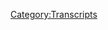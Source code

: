 {{Transcript
    | title         = [[112: December 15, 2017]]
    | caption       = [https://knowledgefight.libsyn.com/knowledge-fight-december-15-2017 Listen to this episode on Libsyn]
    | episodeNumber = [[112: December 15, 2017|112]]
    | length        = 03:23:21
}}

{{MessageBox
    | header     = Warning: Bot Generated Content
    | text       = This transcript was automatically generated by transcription software and likely contains many mistakes and misattributions. Please check the audio for definitive quotes, attribution, and context.
    | image      = N3yvass4myg91.webp
    | imagewidth = 50px
    | id         = warning
}}

{{TranscriptBlock
    | name      = Unknown Speaker
    | timestamp = 00:00:00.000
    | text      = Andy in Kansas, you're on the air, thanks for holding.
}}

{{TranscriptBlock
    | name      = Unknown Speaker
    | timestamp = 00:00:05.000
    | text      = Hello Alex, I'm a first time caller, I'm a huge fan, I love your work.
}}

{{TranscriptBlock
    | name      = Unknown Speaker
    | timestamp = 00:00:10.000
    | text      = I love you.
}}

{{TranscriptBlock
    | name      = Unknown Speaker
    | timestamp = 00:00:11.000
    | text      = Hey everybody, welcome back to Knowledge Fight.
}}

{{TranscriptBlock
    | name      = Unknown Speaker
    | timestamp = 00:00:12.000
    | text      = I'm Dan.
}}

{{TranscriptBlock
    | name      = Unknown Speaker
    | timestamp = 00:00:13.000
    | text      = I'm Jordan.
}}

{{TranscriptBlock
    | name      = Unknown Speaker
    | timestamp = 00:00:14.000
    | text      = We're a couple dudes, like to sit around, drink novelty beverages, and talk a little
}}

{{TranscriptBlock
    | name      = Unknown Speaker
    | timestamp = 00:00:16.199
    | text      = bit about Alex Jones.
}}

{{TranscriptBlock
    | name      = Unknown Speaker
    | timestamp = 00:00:17.920
    | text      = That is indeed what we do, Dan.
}}

{{TranscriptBlock
    | name      = Unknown Speaker
    | timestamp = 00:00:20.079
    | text      = That is our modus operandi.
}}

{{TranscriptBlock
    | name      = Unknown Speaker
    | timestamp = 00:00:21.519
    | text      = Dan, if there was some sort of, like, okay, so if you were going to see the new Star Wars
}}

{{TranscriptBlock
    | name      = Unknown Speaker
    | timestamp = 00:00:27.239
    | text      = film.
}}

{{TranscriptBlock
    | name      = Unknown Speaker
    | timestamp = 00:00:28.239
    | text      = Oh boy.
}}

{{TranscriptBlock
    | name      = Unknown Speaker
    | timestamp = 00:00:29.239
    | text      = You just did.
}}

{{TranscriptBlock
    | name      = Unknown Speaker
    | timestamp = 00:00:30.239
    | text      = It is amazing.
}}

{{TranscriptBlock
    | name      = Unknown Speaker
    | timestamp = 00:00:31.239
    | text      = Right.
}}

{{TranscriptBlock
    | name      = Unknown Speaker
    | timestamp = 00:00:32.240
    | text      = It's so good.
}}

{{TranscriptBlock
    | name      = Unknown Speaker
    | timestamp = 00:00:33.240
    | text      = But, if there was, like, you know, you're not too interested in Star Wars.
}}

{{TranscriptBlock
    | name      = Unknown Speaker
    | timestamp = 00:00:35.960
    | text      = No, not really.
}}

{{TranscriptBlock
    | name      = Unknown Speaker
    | timestamp = 00:00:36.960
    | text      = That's not really your thing.
}}

{{TranscriptBlock
    | name      = Unknown Speaker
    | timestamp = 00:00:37.960
    | text      = It's for nerds.
}}

{{TranscriptBlock
    | name      = Unknown Speaker
    | timestamp = 00:00:38.960
    | text      = So what if I told you there was-
}}

{{TranscriptBlock
    | name      = Unknown Speaker
    | timestamp = 00:00:39.960
    | text      = I don't believe that at all.
}}

{{TranscriptBlock
    | name      = Unknown Speaker
    | timestamp = 00:00:44.479
    | text      = So what if I told you there was a hook, though, that-
}}

{{TranscriptBlock
    | name      = Unknown Speaker
    | timestamp = 00:00:47.200
    | text      = To Star Wars.
}}

{{TranscriptBlock
    | name      = Unknown Speaker
    | timestamp = 00:00:48.200
    | text      = Yeah, even if you weren't interested in Star Wars as a whole, this movie has a hook.
}}

{{TranscriptBlock
    | name      = Unknown Speaker
    | timestamp = 00:00:52.520
    | text      = Okay.
}}

{{TranscriptBlock
    | name      = Unknown Speaker
    | timestamp = 00:00:53.520
    | text      = Alright.
}}

{{TranscriptBlock
    | name      = Unknown Speaker
    | timestamp = 00:00:54.520
    | text      = With John Popper is in it?
}}

{{TranscriptBlock
    | name      = Unknown Speaker
    | timestamp = 00:00:55.520
    | text      = This movie has all blues traveler as the soundtrack.
}}

{{TranscriptBlock
    | name      = Unknown Speaker
    | timestamp = 00:00:58.159
    | text      = Oh my god.
}}

{{TranscriptBlock
    | name      = Unknown Speaker
    | timestamp = 00:00:59.159
    | text      = The entire album-
}}

{{TranscriptBlock
    | name      = Unknown Speaker
    | timestamp = 00:01:00.159
    | text      = I am in.
}}

{{TranscriptBlock
    | name      = Unknown Speaker
    | timestamp = 00:01:01.159
    | text      = Yeah, exactly.
}}

{{TranscriptBlock
    | name      = Unknown Speaker
    | timestamp = 00:01:02.159
    | text      = See?
}}

{{TranscriptBlock
    | name      = Unknown Speaker
    | timestamp = 00:01:03.159
    | text      = Now, just like that hook, so do we have a hook, and that is-
}}

{{TranscriptBlock
    | name      = Unknown Speaker
    | timestamp = 00:01:06.000
    | text      = I know a lot about Alex Jones.
}}

{{TranscriptBlock
    | name      = Unknown Speaker
    | timestamp = 00:01:07.159
    | text      = And I don't know a goddamn thing about Alex Jones.
}}

{{TranscriptBlock
    | name      = Unknown Speaker
    | timestamp = 00:01:08.840
    | text      = That is correct.
}}

{{TranscriptBlock
    | name      = Unknown Speaker
    | timestamp = 00:01:09.840
    | text      = So, guys, we're going to be jumping in.
}}

{{TranscriptBlock
    | name      = Unknown Speaker
    | timestamp = 00:01:12.280
    | text      = What we're going to be going over is last week Friday's episode of the Alex Jones program.
}}

{{TranscriptBlock
    | name      = Unknown Speaker
    | timestamp = 00:01:18.840
    | text      = That would be December 15th, 2017.
}}

{{TranscriptBlock
    | name      = Unknown Speaker
    | timestamp = 00:01:22.359
    | text      = Some nonsense goes down, and standard introduction.
}}

{{TranscriptBlock
    | name      = Unknown Speaker
    | timestamp = 00:01:26.920
    | text      = Shit's fucked up.
}}

{{TranscriptBlock
    | name      = Unknown Speaker
    | timestamp = 00:01:27.920
    | text      = Can we just pre-record that introduction?
}}

{{TranscriptBlock
    | name      = Unknown Speaker
    | timestamp = 00:01:30.879
    | text      = Might as well at this point.
}}

{{TranscriptBlock
    | name      = Unknown Speaker
    | timestamp = 00:01:32.079
    | text      = That'll save you some time editing.
}}

{{TranscriptBlock
    | name      = Unknown Speaker
    | timestamp = 00:01:33.079
    | text      = Yeah, yeah.
}}

{{TranscriptBlock
    | name      = Unknown Speaker
    | timestamp = 00:01:34.079
    | text      = Just drop it in there.
}}

{{TranscriptBlock
    | name      = Unknown Speaker
    | timestamp = 00:01:35.079
    | text      = Shit's fucked up.
}}

{{TranscriptBlock
    | name      = Unknown Speaker
    | timestamp = 00:01:37.680
    | text      = So before we get going, here is an out of context drop of Alex from that episode.
}}

{{TranscriptBlock
    | name      = Unknown Speaker
    | timestamp = 00:01:42.159
    | text      = Jesus loves Satan, kill your children.
}}

{{TranscriptBlock
    | name      = Unknown Speaker
    | timestamp = 00:01:44.680
    | text      = Great.
}}

{{TranscriptBlock
    | name      = Unknown Speaker
    | timestamp = 00:01:45.680
    | text      = Hey!
}}

{{TranscriptBlock
    | name      = Unknown Speaker
    | timestamp = 00:01:46.680
    | text      = So, there's a lot of stuff going on in Alex's world here at the middle of December.
}}

{{TranscriptBlock
    | name      = Unknown Speaker
    | timestamp = 00:01:52.780
    | text      = Coming on, I would say the two year anniversary of him losing his soul.
}}

{{TranscriptBlock
    | name      = Unknown Speaker
    | timestamp = 00:01:57.439
    | text      = Here we go.
}}

{{TranscriptBlock
    | name      = Unknown Speaker
    | timestamp = 00:01:58.439
    | text      = And joining up with Team Trump.
}}

{{TranscriptBlock
    | name      = Unknown Speaker
    | timestamp = 00:02:00.879
    | text      = Alex is in a very precarious position.
}}

{{TranscriptBlock
    | name      = Unknown Speaker
    | timestamp = 00:02:03.079
    | text      = That gives him a lot of credit for having a soul.
}}

{{TranscriptBlock
    | name      = Unknown Speaker
    | timestamp = 00:02:05.159
    | text      = I think he probably did at one point.
}}

{{TranscriptBlock
    | name      = Unknown Speaker
    | timestamp = 00:02:07.000
    | text      = All humans are, I don't know if souls exist.
}}

{{TranscriptBlock
    | name      = Unknown Speaker
    | timestamp = 00:02:09.000
    | text      = Let's move on from that.
}}

{{TranscriptBlock
    | name      = Unknown Speaker
    | timestamp = 00:02:10.000
    | text      = No, I think it's time to get into a metaphysical conversation.
}}

{{TranscriptBlock
    | name      = Unknown Speaker
    | timestamp = 00:02:14.000
    | text      = Well, theologians would say.
}}

{{TranscriptBlock
    | name      = Unknown Speaker
    | timestamp = 00:02:17.159
    | text      = So Alex, we just...
}}

{{TranscriptBlock
    | name      = Unknown Speaker
    | timestamp = 00:02:19.759
    | text      = I would go with William Somerset Maugham.
}}

{{TranscriptBlock
    | name      = Unknown Speaker
    | timestamp = 00:02:21.960
    | text      = Alright.
}}

{{TranscriptBlock
    | name      = Unknown Speaker
    | timestamp = 00:02:22.960
    | text      = So, you asked me before the show, is this going to be some Roy Moore shit?
}}

{{TranscriptBlock
    | name      = Unknown Speaker
    | timestamp = 00:02:27.360
    | text      = Right.
}}

{{TranscriptBlock
    | name      = Unknown Speaker
    | timestamp = 00:02:28.360
    | text      = And no, it's not.
}}

{{TranscriptBlock
    | name      = Unknown Speaker
    | timestamp = 00:02:29.360
    | text      = He's already moved on from that loss and...
}}

{{TranscriptBlock
    | name      = Unknown Speaker
    | timestamp = 00:02:32.199
    | text      = Meaning everybody but Roy Moore has moved on from the loss.
}}

{{TranscriptBlock
    | name      = Unknown Speaker
    | timestamp = 00:02:35.360
    | text      = Oh yeah, I think Bannon's even been like, fuck this.
}}

{{TranscriptBlock
    | name      = Unknown Speaker
    | timestamp = 00:02:37.479
    | text      = Dude, get the fuck out of here.
}}

{{TranscriptBlock
    | name      = Unknown Speaker
    | timestamp = 00:02:39.159
    | text      = Lost cause.
}}

{{TranscriptBlock
    | name      = Unknown Speaker
    | timestamp = 00:02:40.159
    | text      = I didn't do that.
}}

{{TranscriptBlock
    | name      = Unknown Speaker
    | timestamp = 00:02:41.159
    | text      = I didn't do that.
}}

{{TranscriptBlock
    | name      = Unknown Speaker
    | timestamp = 00:02:42.159
    | text      = Yeah.
}}

{{TranscriptBlock
    | name      = Unknown Speaker
    | timestamp = 00:02:43.159
    | text      = Hey, guess what?
}}

{{TranscriptBlock
    | name      = Unknown Speaker
    | timestamp = 00:02:44.159
    | text      = Now we all agree you're a pedophile.
}}

{{TranscriptBlock
    | name      = Unknown Speaker
    | timestamp = 00:02:45.159
    | text      = Surprise!
}}

{{TranscriptBlock
    | name      = Unknown Speaker
    | timestamp = 00:02:46.159
    | text      = You lost the election, now you go to jail.
}}

{{TranscriptBlock
    | name      = Unknown Speaker
    | timestamp = 00:02:47.159
    | text      = Bannon is trying to play the role of Shaggy.
}}

{{TranscriptBlock
    | name      = Unknown Speaker
    | timestamp = 00:02:51.000
    | text      = It wasn't me.
}}

{{TranscriptBlock
    | name      = Unknown Speaker
    | timestamp = 00:02:53.000
    | text      = Weren't you boosting for him like up to the day of the election?
}}

{{TranscriptBlock
    | name      = Unknown Speaker
    | timestamp = 00:02:55.560
    | text      = It wasn't me.
}}

{{TranscriptBlock
    | name      = Unknown Speaker
    | timestamp = 00:02:56.560
    | text      = I don't know.
}}

{{TranscriptBlock
    | name      = Unknown Speaker
    | timestamp = 00:02:57.560
    | text      = I don't know.
}}

{{TranscriptBlock
    | name      = Unknown Speaker
    | timestamp = 00:02:58.560
    | text      = I would never support a pedophile.
}}

{{TranscriptBlock
    | name      = Unknown Speaker
    | timestamp = 00:02:59.560
    | text      = That'd be crazy.
}}

{{TranscriptBlock
    | name      = Unknown Speaker
    | timestamp = 00:03:00.560
    | text      = You give another woman access to your villa.
}}

{{TranscriptBlock
    | name      = Unknown Speaker
    | timestamp = 00:03:04.479
    | text      = That's Shaggy's.
}}

{{TranscriptBlock
    | name      = Unknown Speaker
    | timestamp = 00:03:05.479
    | text      = It wasn't me.
}}

{{TranscriptBlock
    | name      = Unknown Speaker
    | timestamp = 00:03:06.479
    | text      = Used to go to my karaoke jams.
}}

{{TranscriptBlock
    | name      = Unknown Speaker
    | timestamp = 00:03:07.479
    | text      = I got it.
}}

{{TranscriptBlock
    | name      = Unknown Speaker
    | timestamp = 00:03:08.479
    | text      = I got it.
}}

{{TranscriptBlock
    | name      = Unknown Speaker
    | timestamp = 00:03:09.479
    | text      = Alright, anyway.
}}

{{TranscriptBlock
    | name      = Unknown Speaker
    | timestamp = 00:03:10.479
    | text      = I think everybody got the Shaggy reference.
}}

{{TranscriptBlock
    | name      = Unknown Speaker
    | timestamp = 00:03:11.479
    | text      = Alex, the day after...
}}

{{TranscriptBlock
    | name      = Unknown Speaker
    | timestamp = 00:03:12.479
    | text      = And then you double dipped on the Shaggy reference.
}}

{{TranscriptBlock
    | name      = Unknown Speaker
    | timestamp = 00:03:14.159
    | text      = That's trouble.
}}

{{TranscriptBlock
    | name      = Unknown Speaker
    | timestamp = 00:03:15.159
    | text      = Anyway.
}}

{{TranscriptBlock
    | name      = Unknown Speaker
    | timestamp = 00:03:16.159
    | text      = Trying to get that magic back.
}}

{{TranscriptBlock
    | name      = Unknown Speaker
    | timestamp = 00:03:17.159
    | text      = Be a true player.
}}

{{TranscriptBlock
    | name      = Unknown Speaker
    | timestamp = 00:03:18.159
    | text      = Got to know how to play.
}}

{{TranscriptBlock
    | name      = Unknown Speaker
    | timestamp = 00:03:21.159
    | text      = Anyway.
}}

{{TranscriptBlock
    | name      = Unknown Speaker
    | timestamp = 00:03:22.159
    | text      = In the day after the election, the Alabama senatorial election, Alex tried to paint a
}}

{{TranscriptBlock
    | name      = Unknown Speaker
    | timestamp = 00:03:29.520
    | text      = bunch of very soft narratives about voter suppression against white people.
}}

{{TranscriptBlock
    | name      = Unknown Speaker
    | timestamp = 00:03:33.759
    | text      = Of course.
}}

{{TranscriptBlock
    | name      = Unknown Speaker
    | timestamp = 00:03:34.759
    | text      = Which is great.
}}

{{TranscriptBlock
    | name      = Unknown Speaker
    | timestamp = 00:03:35.759
    | text      = Famous issue in this country today.
}}

{{TranscriptBlock
    | name      = Unknown Speaker
    | timestamp = 00:03:37.879
    | text      = And then he tried to start up a conspiracy theory about them not maintaining the voting
}}

{{TranscriptBlock
    | name      = Unknown Speaker
    | timestamp = 00:03:43.319
    | text      = records that there was a Supreme Court decision, an Alabama Supreme Court decision, that the
}}

{{TranscriptBlock
    | name      = Unknown Speaker
    | timestamp = 00:03:49.120
    | text      = Democrats and the globalists were trying to pull, wherein they wouldn't maintain the records
}}

{{TranscriptBlock
    | name      = Unknown Speaker
    | timestamp = 00:03:55.879
    | text      = of the voting stuff.
}}

{{TranscriptBlock
    | name      = Unknown Speaker
    | timestamp = 00:03:57.599
    | text      = But if you really...
}}

{{TranscriptBlock
    | name      = Unknown Speaker
    | timestamp = 00:03:58.599
    | text      = And they did it brilliantly by, first, putting all Republicans as Supreme Court justices
}}

{{TranscriptBlock
    | name      = Unknown Speaker
    | timestamp = 00:04:04.919
    | text      = in Alabama.
}}

{{TranscriptBlock
    | name      = Unknown Speaker
    | timestamp = 00:04:05.919
    | text      = Correct.
}}

{{TranscriptBlock
    | name      = Unknown Speaker
    | timestamp = 00:04:06.919
    | text      = That's the Democrats' first brilliant move there.
}}

{{TranscriptBlock
    | name      = Unknown Speaker
    | timestamp = 00:04:09.039
    | text      = Absolutely.
}}

{{TranscriptBlock
    | name      = Unknown Speaker
    | timestamp = 00:04:10.039
    | text      = Second, fostering a need, a need to suppress black votes.
}}

{{TranscriptBlock
    | name      = Unknown Speaker
    | timestamp = 00:04:15.840
    | text      = Yes.
}}

{{TranscriptBlock
    | name      = Unknown Speaker
    | timestamp = 00:04:16.839
    | text      = And how the Democrats came up with this brilliant plan to...
}}

{{TranscriptBlock
    | name      = Unknown Speaker
    | timestamp = 00:04:21.560
    | text      = And what was the result they were going for again?
}}

{{TranscriptBlock
    | name      = Unknown Speaker
    | timestamp = 00:04:23.480
    | text      = I don't know.
}}

{{TranscriptBlock
    | name      = Unknown Speaker
    | timestamp = 00:04:24.680
    | text      = It's so convoluted.
}}

{{TranscriptBlock
    | name      = Unknown Speaker
    | timestamp = 00:04:25.759
    | text      = It's nonsensical.
}}

{{TranscriptBlock
    | name      = Unknown Speaker
    | timestamp = 00:04:26.759
    | text      = And I think, pretty quick, Alex realized, ooh, this doesn't have legs, this is all Republicans
}}

{{TranscriptBlock
    | name      = Unknown Speaker
    | timestamp = 00:04:31.040
    | text      = who did this.
}}

{{TranscriptBlock
    | name      = Unknown Speaker
    | timestamp = 00:04:32.040
    | text      = Yeah.
}}

{{TranscriptBlock
    | name      = Unknown Speaker
    | timestamp = 00:04:33.040
    | text      = It was actually the Democrats who were saying, maintain the records.
}}

{{TranscriptBlock
    | name      = Unknown Speaker
    | timestamp = 00:04:34.439
    | text      = Right.
}}

{{TranscriptBlock
    | name      = Unknown Speaker
    | timestamp = 00:04:35.439
    | text      = Be that as it may, he's like, ah, fuck it.
}}

{{TranscriptBlock
    | name      = Unknown Speaker
    | timestamp = 00:04:36.959
    | text      = So he jumps ship on that narrative.
}}

{{TranscriptBlock
    | name      = Unknown Speaker
    | timestamp = 00:04:38.319
    | text      = And most of his time since then has been spent on trying to tar and feather Andrew McCabe
}}

{{TranscriptBlock
    | name      = Unknown Speaker
    | timestamp = 00:04:44.240
    | text      = and Rod Rosenstein because...
}}

{{TranscriptBlock
    | name      = Unknown Speaker
    | timestamp = 00:04:46.959
    | text      = Not a bad idea.
}}

{{TranscriptBlock
    | name      = Unknown Speaker
    | timestamp = 00:04:47.959
    | text      = Because I think he started to get the reality in mind that like, oh, we're doing a lot of
}}

{{TranscriptBlock
    | name      = Unknown Speaker
    | timestamp = 00:04:53.879
    | text      = work trying to get Trump to fire Mueller.
}}

{{TranscriptBlock
    | name      = Unknown Speaker
    | timestamp = 00:04:57.399
    | text      = But even if Trump fires Mueller...
}}

{{TranscriptBlock
    | name      = Unknown Speaker
    | timestamp = 00:04:59.319
    | text      = Which he can't do.
}}

{{TranscriptBlock
    | name      = Unknown Speaker
    | timestamp = 00:05:00.439
    | text      = He can.
}}

{{TranscriptBlock
    | name      = Unknown Speaker
    | timestamp = 00:05:01.439
    | text      = No.
}}

{{TranscriptBlock
    | name      = Unknown Speaker
    | timestamp = 00:05:02.439
    | text      = I believe he can.
}}

{{TranscriptBlock
    | name      = Unknown Speaker
    | timestamp = 00:05:03.439
    | text      = Not legally.
}}

{{TranscriptBlock
    | name      = Unknown Speaker
    | timestamp = 00:05:04.439
    | text      = I think he can.
}}

{{TranscriptBlock
    | name      = Unknown Speaker
    | timestamp = 00:05:05.439
    | text      = No, it's against the law.
}}

{{TranscriptBlock
    | name      = Unknown Speaker
    | timestamp = 00:05:06.439
    | text      = I think he can though.
}}

{{TranscriptBlock
    | name      = Unknown Speaker
    | timestamp = 00:05:07.439
    | text      = He cannot force the Department of Justice to fire a special counsel.
}}

{{TranscriptBlock
    | name      = Unknown Speaker
    | timestamp = 00:05:12.300
    | text      = That's the whole point of having a special counsel.
}}

{{TranscriptBlock
    | name      = Unknown Speaker
    | timestamp = 00:05:14.199
    | text      = I think he can and I think it would be a massive disaster, but I think he does have the authority
}}

{{TranscriptBlock
    | name      = Unknown Speaker
    | timestamp = 00:05:18.720
    | text      = to.
}}

{{TranscriptBlock
    | name      = Unknown Speaker
    | timestamp = 00:05:19.720
    | text      = It would just be like, oh no.
}}

{{TranscriptBlock
    | name      = Unknown Speaker
    | timestamp = 00:05:20.720
    | text      = Yeah.
}}

{{TranscriptBlock
    | name      = Unknown Speaker
    | timestamp = 00:05:21.720
    | text      = But even if he does, they can just get someone to replace him and keep the investigation
}}

{{TranscriptBlock
    | name      = Unknown Speaker
    | timestamp = 00:05:25.480
    | text      = going.
}}

{{TranscriptBlock
    | name      = Unknown Speaker
    | timestamp = 00:05:26.480
    | text      = It's a much better idea to attack the Department of Justice itself vis-a-vis Rod Rosenstein.
}}

{{TranscriptBlock
    | name      = Unknown Speaker
    | timestamp = 00:05:32.920
    | text      = Which he appointed.
}}

{{TranscriptBlock
    | name      = Unknown Speaker
    | timestamp = 00:05:34.480
    | text      = Right.
}}

{{TranscriptBlock
    | name      = Unknown Speaker
    | timestamp = 00:05:35.480
    | text      = So...
}}

{{TranscriptBlock
    | name      = Unknown Speaker
    | timestamp = 00:05:36.480
    | text      = These people are stupid.
}}

{{TranscriptBlock
    | name      = Unknown Speaker
    | timestamp = 00:05:37.480
    | text      = Alex is trying to pivot to that and a lot of the work he's doing is through the discussion
}}

{{TranscriptBlock
    | name      = Unknown Speaker
    | timestamp = 00:05:42.600
    | text      = of those texts that came out between the FBI agents that we're calling Trump an idiot.
}}

{{TranscriptBlock
    | name      = Unknown Speaker
    | timestamp = 00:05:47.920
    | text      = The biggest story in the history of the world, people were texting each other that Trump
}}

{{TranscriptBlock
    | name      = Unknown Speaker
    | timestamp = 00:05:53.000
    | text      = was an idiot.
}}

{{TranscriptBlock
    | name      = Unknown Speaker
    | timestamp = 00:05:54.000
    | text      = Right.
}}

{{TranscriptBlock
    | name      = Unknown Speaker
    | timestamp = 00:05:55.000
    | text      = And it turns out they also were talking shit on Hillary and Sanders too, along the way.
}}

{{TranscriptBlock
    | name      = Unknown Speaker
    | timestamp = 00:05:59.120
    | text      = Of course.
}}

{{TranscriptBlock
    | name      = Unknown Speaker
    | timestamp = 00:06:00.120
    | text      = But the more important thing is the reason that they were communicating, this guy struck
}}

{{TranscriptBlock
    | name      = Unknown Speaker
    | timestamp = 00:06:05.759
    | text      = and I can't remember the lady's name, who were communicating through these work phones.
}}

{{TranscriptBlock
    | name      = Unknown Speaker
    | timestamp = 00:06:10.040
    | text      = They were having sex.
}}

{{TranscriptBlock
    | name      = Unknown Speaker
    | timestamp = 00:06:11.040
    | text      = Yeah.
}}

{{TranscriptBlock
    | name      = Unknown Speaker
    | timestamp = 00:06:12.040
    | text      = They were banging.
}}

{{TranscriptBlock
    | name      = Unknown Speaker
    | timestamp = 00:06:13.040
    | text      = They were using those phones because if they used their other phones they might get caught
}}

{{TranscriptBlock
    | name      = Unknown Speaker
    | timestamp = 00:06:16.000
    | text      = by their spouses.
}}

{{TranscriptBlock
    | name      = Unknown Speaker
    | timestamp = 00:06:17.000
    | text      = Right.
}}

{{TranscriptBlock
    | name      = Unknown Speaker
    | timestamp = 00:06:18.000
    | text      = They were cheating.
}}

{{TranscriptBlock
    | name      = Unknown Speaker
    | timestamp = 00:06:19.000
    | text      = Right.
}}

{{TranscriptBlock
    | name      = Unknown Speaker
    | timestamp = 00:06:20.000
    | text      = So that's really more...
}}

{{TranscriptBlock
    | name      = Unknown Speaker
    | timestamp = 00:06:21.000
    | text      = I don't really think that there's much compelling shit going on here.
}}

{{TranscriptBlock
    | name      = Unknown Speaker
    | timestamp = 00:06:25.040
    | text      = I challenge every Republican politician to release their text messages around the Trump
}}

{{TranscriptBlock
    | name      = Unknown Speaker
    | timestamp = 00:06:32.319
    | text      = campaign.
}}

{{TranscriptBlock
    | name      = Unknown Speaker
    | timestamp = 00:06:33.319
    | text      = Oh boy.
}}

{{TranscriptBlock
    | name      = Unknown Speaker
    | timestamp = 00:06:34.319
    | text      = They will all have, if not the same text, very worse texts.
}}

{{TranscriptBlock
    | name      = Unknown Speaker
    | timestamp = 00:06:38.920
    | text      = What are we going to do?
}}

{{TranscriptBlock
    | name      = Unknown Speaker
    | timestamp = 00:06:39.920
    | text      = Yeah.
}}

{{TranscriptBlock
    | name      = Unknown Speaker
    | timestamp = 00:06:40.920
    | text      = We're fucked.
}}

{{TranscriptBlock
    | name      = Unknown Speaker
    | timestamp = 00:06:41.920
    | text      = Everybody.
}}

{{TranscriptBlock
    | name      = Unknown Speaker
    | timestamp = 00:06:42.920
    | text      = This guy is a fucking moron.
}}

{{TranscriptBlock
    | name      = Unknown Speaker
    | timestamp = 00:06:43.920
    | text      = So he spent a lot of time on that and we don't really need to go over that too much because
}}

{{TranscriptBlock
    | name      = Unknown Speaker
    | timestamp = 00:06:47.959
    | text      = I really just don't think that there's much there in terms of substance.
}}

{{TranscriptBlock
    | name      = Unknown Speaker
    | timestamp = 00:06:52.680
    | text      = But there is one funny moment that I don't have a clip of, but it bears mentioning.
}}

{{TranscriptBlock
    | name      = Unknown Speaker
    | timestamp = 00:06:58.220
    | text      = Alex is turning on Paul Ryan a good bit.
}}

{{TranscriptBlock
    | name      = Unknown Speaker
    | timestamp = 00:07:01.040
    | text      = Good.
}}

{{TranscriptBlock
    | name      = Unknown Speaker
    | timestamp = 00:07:02.040
    | text      = Well, he never really liked him that much, but at one point...
}}

{{TranscriptBlock
    | name      = Unknown Speaker
    | timestamp = 00:07:04.000
    | text      = He calls him the darling of the left.
}}

{{TranscriptBlock
    | name      = Unknown Speaker
    | timestamp = 00:07:06.639
    | text      = Ooh.
}}

{{TranscriptBlock
    | name      = Unknown Speaker
    | timestamp = 00:07:07.639
    | text      = Oh boy.
}}

{{TranscriptBlock
    | name      = Unknown Speaker
    | timestamp = 00:07:09.360
    | text      = Paul Ryan.
}}

{{TranscriptBlock
    | name      = Unknown Speaker
    | timestamp = 00:07:10.360
    | text      = The darling of the left.
}}

{{TranscriptBlock
    | name      = Unknown Speaker
    | timestamp = 00:07:11.360
    | text      = Paul Ryan is the darling of the left.
}}

{{TranscriptBlock
    | name      = Unknown Speaker
    | timestamp = 00:07:13.279
    | text      = Yeah.
}}

{{TranscriptBlock
    | name      = Unknown Speaker
    | timestamp = 00:07:14.279
    | text      = Alrighty.
}}

{{TranscriptBlock
    | name      = Unknown Speaker
    | timestamp = 00:07:15.279
    | text      = So I have two clips...
}}

{{TranscriptBlock
    | name      = Unknown Speaker
    | timestamp = 00:07:16.279
    | text      = I guess that means we're allowed to kill the ones we love.
}}

{{TranscriptBlock
    | name      = Unknown Speaker
    | timestamp = 00:07:17.959
    | text      = Is that how that works?
}}

{{TranscriptBlock
    | name      = Unknown Speaker
    | timestamp = 00:07:18.959
    | text      = So I have two clips here from the Thursday show, actually, because I actually cut these
}}

{{TranscriptBlock
    | name      = Unknown Speaker
    | timestamp = 00:07:23.939
    | text      = clips accidentally.
}}

{{TranscriptBlock
    | name      = Unknown Speaker
    | timestamp = 00:07:24.939
    | text      = Okay.
}}

{{TranscriptBlock
    | name      = Unknown Speaker
    | timestamp = 00:07:25.939
    | text      = But they're worth it.
}}

{{TranscriptBlock
    | name      = Unknown Speaker
    | timestamp = 00:07:27.600
    | text      = So I have two clips from Thursday and then we'll...
}}

{{TranscriptBlock
    | name      = Unknown Speaker
    | timestamp = 00:07:29.480
    | text      = How do you accidentally cut clips?
}}

{{TranscriptBlock
    | name      = Unknown Speaker
    | timestamp = 00:07:30.720
    | text      = It's a long story.
}}

{{TranscriptBlock
    | name      = Unknown Speaker
    | timestamp = 00:07:31.720
    | text      = Okay.
}}

{{TranscriptBlock
    | name      = Unknown Speaker
    | timestamp = 00:07:32.720
    | text      = We'll cut these and then we'll get into Friday proper.
}}

{{TranscriptBlock
    | name      = Unknown Speaker
    | timestamp = 00:07:35.040
    | text      = But they're relevant because that whole McCabe-Rosenstein narrative isn't really present as much on
}}

{{TranscriptBlock
    | name      = Unknown Speaker
    | timestamp = 00:07:42.160
    | text      = Friday.
}}

{{TranscriptBlock
    | name      = Unknown Speaker
    | timestamp = 00:07:43.160
    | text      = Right.
}}

{{TranscriptBlock
    | name      = Unknown Speaker
    | timestamp = 00:07:44.160
    | text      = But it's been a big part of his last week.
}}

{{TranscriptBlock
    | name      = Unknown Speaker
    | timestamp = 00:07:45.160
    | text      = Right.
}}

{{TranscriptBlock
    | name      = Unknown Speaker
    | timestamp = 00:07:46.160
    | text      = Real quick, before you get into the clip, do you think people have souls?
}}

{{TranscriptBlock
    | name      = Unknown Speaker
    | timestamp = 00:07:49.079
    | text      = Look, theologians would say...
}}

{{TranscriptBlock
    | name      = Unknown Speaker
    | timestamp = 00:07:52.360
    | text      = The arrogance, the recklessness, the fake confidence that criminals and scum and betas
}}

{{TranscriptBlock
    | name      = Unknown Speaker
    | timestamp = 00:07:59.959
    | text      = engage in when betas finally get in a man's world and get together as a group of betas
}}

{{TranscriptBlock
    | name      = Unknown Speaker
    | timestamp = 00:08:05.319
    | text      = and start engaging in criminal activity.
}}

{{TranscriptBlock
    | name      = Unknown Speaker
    | timestamp = 00:08:08.199
    | text      = They just do things alphas would never do.
}}

{{TranscriptBlock
    | name      = Unknown Speaker
    | timestamp = 00:08:10.800
    | text      = I just...
}}

{{TranscriptBlock
    | name      = Unknown Speaker
    | timestamp = 00:08:11.800
    | text      = I keep learning that it's betas who are the ones that get together and commit the really
}}

{{TranscriptBlock
    | name      = Unknown Speaker
    | timestamp = 00:08:15.959
    | text      = big crimes.
}}

{{TranscriptBlock
    | name      = Unknown Speaker
    | timestamp = 00:08:17.939
    | text      = And they're all a bunch of chicken-necked anti-American trash.
}}

{{TranscriptBlock
    | name      = Unknown Speaker
    | timestamp = 00:08:21.279
    | text      = I mean, you read their emails, their texts.
}}

{{TranscriptBlock
    | name      = Unknown Speaker
    | timestamp = 00:08:23.199
    | text      = I mean, these are people that have a big giant you-know-what for America and just hate fly-over
}}

{{TranscriptBlock
    | name      = Unknown Speaker
    | timestamp = 00:08:28.639
    | text      = country and hate bitter-clingers and hate Christians and just hate everything.
}}

{{TranscriptBlock
    | name      = Unknown Speaker
    | timestamp = 00:08:33.879
    | text      = I mean, this is a group of garbage.
}}

{{TranscriptBlock
    | name      = Unknown Speaker
    | timestamp = 00:08:37.320
    | text      = But you've got to be garbage.
}}

{{TranscriptBlock
    | name      = Unknown Speaker
    | timestamp = 00:08:38.840
    | text      = If people are in your business, which is our country, robbing it, they're going to hate
}}

{{TranscriptBlock
    | name      = Unknown Speaker
    | timestamp = 00:08:43.240
    | text      = the people they're robbing.
}}

{{TranscriptBlock
    | name      = Unknown Speaker
    | timestamp = 00:08:44.240
    | text      = It's what criminals do.
}}

{{TranscriptBlock
    | name      = Unknown Speaker
    | timestamp = 00:08:45.360
    | text      = They always demonize who they're robbing, and they always think they're invincible until
}}

{{TranscriptBlock
    | name      = Unknown Speaker
    | timestamp = 00:08:50.200
    | text      = they get caught robbing.
}}

{{TranscriptBlock
    | name      = Unknown Speaker
    | timestamp = 00:08:54.120
    | text      = So they're the good guys?
}}

{{TranscriptBlock
    | name      = Unknown Speaker
    | timestamp = 00:08:55.279
    | text      = And then they think threats and intimidation and garbage work on people who are alphas
}}

{{TranscriptBlock
    | name      = Unknown Speaker
    | timestamp = 00:09:01.240
    | text      = because they're betas and it would work on them.
}}

{{TranscriptBlock
    | name      = Unknown Speaker
    | timestamp = 00:09:03.279
    | text      = Well, it doesn't work on Trump.
}}

{{TranscriptBlock
    | name      = Unknown Speaker
    | timestamp = 00:09:04.960
    | text      = Are we talking about fish?
}}

{{TranscriptBlock
    | name      = Unknown Speaker
    | timestamp = 00:09:05.960
    | text      = It doesn't work on America, and it doesn't work on me.
}}

{{TranscriptBlock
    | name      = Unknown Speaker
    | timestamp = 00:09:08.840
    | text      = Make up whatever you want.
}}

{{TranscriptBlock
    | name      = Unknown Speaker
    | timestamp = 00:09:10.320
    | text      = Do whatever you want.
}}

{{TranscriptBlock
    | name      = Unknown Speaker
    | timestamp = 00:09:11.320
    | text      = Hit me with your best shot, baby.
}}

{{TranscriptBlock
    | name      = Unknown Speaker
    | timestamp = 00:09:13.879
    | text      = Fire away because you are all going to prison.
}}

{{TranscriptBlock
    | name      = Unknown Speaker
    | timestamp = 00:09:18.980
    | text      = I think he's projecting a little bit.
}}

{{TranscriptBlock
    | name      = Unknown Speaker
    | timestamp = 00:09:20.480
    | text      = I don't understand.
}}

{{TranscriptBlock
    | name      = Unknown Speaker
    | timestamp = 00:09:21.759
    | text      = Wait.
}}

{{TranscriptBlock
    | name      = Unknown Speaker
    | timestamp = 00:09:22.759
    | text      = So first thing he says...
}}

{{TranscriptBlock
    | name      = Unknown Speaker
    | timestamp = 00:09:23.960
    | text      = All that stuff about betas is about McCabe and Rosenstein and Mueller probably too.
}}

{{TranscriptBlock
    | name      = Unknown Speaker
    | timestamp = 00:09:30.320
    | text      = Whatever.
}}

{{TranscriptBlock
    | name      = Unknown Speaker
    | timestamp = 00:09:31.320
    | text      = Yeah.
}}

{{TranscriptBlock
    | name      = Unknown Speaker
    | timestamp = 00:09:32.320
    | text      = It's all these liberals who are...
}}

{{TranscriptBlock
    | name      = Unknown Speaker
    | timestamp = 00:09:33.320
    | text      = I prefer to think of that entire thing as completely divorced from any reality and it's
}}

{{TranscriptBlock
    | name      = Unknown Speaker
    | timestamp = 00:09:37.279
    | text      = just like his philosophy on...
}}

{{TranscriptBlock
    | name      = Unknown Speaker
    | timestamp = 00:09:39.240
    | text      = It kind of is.
}}

{{TranscriptBlock
    | name      = Unknown Speaker
    | timestamp = 00:09:40.240
    | text      = Exactly, right?
}}

{{TranscriptBlock
    | name      = Unknown Speaker
    | timestamp = 00:09:41.440
    | text      = He's espousing some sort of belief in like, you soft pussies, you're the real problem
}}

{{TranscriptBlock
    | name      = Unknown Speaker
    | timestamp = 00:09:46.960
    | text      = in the world, not us bully alphas.
}}

{{TranscriptBlock
    | name      = Unknown Speaker
    | timestamp = 00:09:48.759
    | text      = Right.
}}

{{TranscriptBlock
    | name      = Unknown Speaker
    | timestamp = 00:09:49.759
    | text      = And yet at the same time, so they would do things that alphas would never do, which first
}}

{{TranscriptBlock
    | name      = Unknown Speaker
    | timestamp = 00:09:53.399
    | text      = question, what are we talking about there?
}}

{{TranscriptBlock
    | name      = Unknown Speaker
    | timestamp = 00:09:56.519
    | text      = Well, we're talking about like the remnants and sort of, let's say, intellectual tradition
}}

{{TranscriptBlock
    | name      = Unknown Speaker
    | timestamp = 00:10:03.240
    | text      = of the men's rights activist communities.
}}

{{TranscriptBlock
    | name      = Unknown Speaker
    | timestamp = 00:10:05.320
    | text      = Great.
}}

{{TranscriptBlock
    | name      = Unknown Speaker
    | timestamp = 00:10:06.320
    | text      = That's basically what he's operating off of.
}}

{{TranscriptBlock
    | name      = Unknown Speaker
    | timestamp = 00:10:07.720
    | text      = Gotcha.
}}

{{TranscriptBlock
    | name      = Unknown Speaker
    | timestamp = 00:10:08.720
    | text      = I'm guaranteeing he's just sort of repeating half remembered things Cernovich told him.
}}

{{TranscriptBlock
    | name      = Unknown Speaker
    | timestamp = 00:10:13.799
    | text      = I'm guessing that's what he's expressing there.
}}

{{TranscriptBlock
    | name      = Unknown Speaker
    | timestamp = 00:10:16.000
    | text      = That sounds right.
}}

{{TranscriptBlock
    | name      = Unknown Speaker
    | timestamp = 00:10:17.000
    | text      = The betas are the ones you got to worry about.
}}

{{TranscriptBlock
    | name      = Unknown Speaker
    | timestamp = 00:10:18.960
    | text      = I mean, I guess if you've seen Revenge of the Nerds and you're a lady, that's probably
}}

{{TranscriptBlock
    | name      = Unknown Speaker
    | timestamp = 00:10:25.200
    | text      = true.
}}

{{TranscriptBlock
    | name      = Unknown Speaker
    | timestamp = 00:10:26.200
    | text      = Certainly.
}}

{{TranscriptBlock
    | name      = Unknown Speaker
    | timestamp = 00:10:27.200
    | text      = They didn't treat them well.
}}

{{TranscriptBlock
    | name      = Unknown Speaker
    | timestamp = 00:10:28.200
    | text      = Did not.
}}

{{TranscriptBlock
    | name      = Unknown Speaker
    | timestamp = 00:10:29.200
    | text      = And then he goes into how the betas are actually understandable in doing what they're doing
}}

{{TranscriptBlock
    | name      = Unknown Speaker
    | timestamp = 00:10:34.840
    | text      = because they're watching the country get taken apart.
}}

{{TranscriptBlock
    | name      = Unknown Speaker
    | timestamp = 00:10:38.240
    | text      = And so they're...
}}

{{TranscriptBlock
    | name      = Unknown Speaker
    | timestamp = 00:10:39.240
    | text      = He flipped the teams, I think.
}}

{{TranscriptBlock
    | name      = Unknown Speaker
    | timestamp = 00:10:40.240
    | text      = I think he flipped the teams.
}}

{{TranscriptBlock
    | name      = Unknown Speaker
    | timestamp = 00:10:41.960
    | text      = Probably.
}}

{{TranscriptBlock
    | name      = Unknown Speaker
    | timestamp = 00:10:42.960
    | text      = I think that's my issue here.
}}

{{TranscriptBlock
    | name      = Unknown Speaker
    | timestamp = 00:10:43.960
    | text      = I don't think we could ever accuse Alex of being intellectually consistent within a sentence.
}}

{{TranscriptBlock
    | name      = Unknown Speaker
    | timestamp = 00:10:48.320
    | text      = What he's saying, I believe, is that these betas, they hate the country because they're
}}

{{TranscriptBlock
    | name      = Unknown Speaker
    | timestamp = 00:10:55.879
    | text      = robbing it.
}}

{{TranscriptBlock
    | name      = Unknown Speaker
    | timestamp = 00:10:57.120
    | text      = Oh, because they...
}}

{{TranscriptBlock
    | name      = Unknown Speaker
    | timestamp = 00:10:59.120
    | text      = They're the ones robbing it.
}}

{{TranscriptBlock
    | name      = Unknown Speaker
    | timestamp = 00:11:00.120
    | text      = So I have an issue with his pronoun usage.
}}

{{TranscriptBlock
    | name      = Unknown Speaker
    | timestamp = 00:11:02.200
    | text      = That's what really is going on right here.
}}

{{TranscriptBlock
    | name      = Unknown Speaker
    | timestamp = 00:11:04.039
    | text      = Certainly.
}}

{{TranscriptBlock
    | name      = Unknown Speaker
    | timestamp = 00:11:05.039
    | text      = Yeah.
}}

{{TranscriptBlock
    | name      = Unknown Speaker
    | timestamp = 00:11:06.039
    | text      = Gotcha.
}}

{{TranscriptBlock
    | name      = Unknown Speaker
    | timestamp = 00:11:07.039
    | text      = So anyway, this next clip from Thursday, the 14th, is a little bit more troubling because
}}

{{TranscriptBlock
    | name      = Unknown Speaker
    | timestamp = 00:11:10.179
    | text      = he spends a good bit of the show really just playing clips of Putin.
}}

{{TranscriptBlock
    | name      = Unknown Speaker
    | timestamp = 00:11:16.000
    | text      = He spends...
}}

{{TranscriptBlock
    | name      = Unknown Speaker
    | timestamp = 00:11:18.440
    | text      = I mean, now?
}}

{{TranscriptBlock
    | name      = Unknown Speaker
    | timestamp = 00:11:19.440
    | text      = Yeah.
}}

{{TranscriptBlock
    | name      = Unknown Speaker
    | timestamp = 00:11:20.440
    | text      = Is now the time?
}}

{{TranscriptBlock
    | name      = Unknown Speaker
    | timestamp = 00:11:21.440
    | text      = Here's a clip of this and some dog shit analysis he's going to throw in.
}}

{{TranscriptBlock
    | name      = Unknown Speaker
    | timestamp = 00:11:29.240
    | text      = They limit the powers of the president has been elected.
}}

{{TranscriptBlock
    | name      = Unknown Speaker
    | timestamp = 00:11:33.620
    | text      = It means that they don't have respect for those people that those Americans who elected
}}

{{TranscriptBlock
    | name      = Unknown Speaker
    | timestamp = 00:11:40.059
    | text      = Donald Trump.
}}

{{TranscriptBlock
    | name      = Unknown Speaker
    | timestamp = 00:11:43.600
    | text      = And that's it.
}}

{{TranscriptBlock
    | name      = Unknown Speaker
    | timestamp = 00:11:44.600
    | text      = Putin, your media, your political elite do not respect the American people.
}}

{{TranscriptBlock
    | name      = Unknown Speaker
    | timestamp = 00:11:50.200
    | text      = They do not respect you.
}}

{{TranscriptBlock
    | name      = Unknown Speaker
    | timestamp = 00:11:51.720
    | text      = And they're trying to overthrow your will and what you did constitutionally.
}}

{{TranscriptBlock
    | name      = Unknown Speaker
    | timestamp = 00:11:57.360
    | text      = And we've caught the FBI and the Justice Department working with leftist groups in Russia to try
}}

{{TranscriptBlock
    | name      = Unknown Speaker
    | timestamp = 00:12:03.679
    | text      = to dummy up fake witnesses.
}}

{{TranscriptBlock
    | name      = Unknown Speaker
    | timestamp = 00:12:06.320
    | text      = And it's all fallen through.
}}

{{TranscriptBlock
    | name      = Unknown Speaker
    | timestamp = 00:12:07.519
    | text      = It's not real to frame our elected president.
}}

{{TranscriptBlock
    | name      = Unknown Speaker
    | timestamp = 00:12:11.779
    | text      = So he's getting at that the Christopher Steele stuff.
}}

{{TranscriptBlock
    | name      = Unknown Speaker
    | timestamp = 00:12:14.799
    | text      = Yeah.
}}

{{TranscriptBlock
    | name      = Unknown Speaker
    | timestamp = 00:12:15.799
    | text      = Yeah.
}}

{{TranscriptBlock
    | name      = Unknown Speaker
    | timestamp = 00:12:16.799
    | text      = Yeah.
}}

{{TranscriptBlock
    | name      = Unknown Speaker
    | timestamp = 00:12:17.799
    | text      = OK.
}}

{{TranscriptBlock
    | name      = Unknown Speaker
    | timestamp = 00:12:18.799
    | text      = What?
}}

{{TranscriptBlock
    | name      = Unknown Speaker
    | timestamp = 00:12:19.799
    | text      = Putin is right.
}}

{{TranscriptBlock
    | name      = Unknown Speaker
    | timestamp = 00:12:20.799
    | text      = According to Alex.
}}

{{TranscriptBlock
    | name      = Unknown Speaker
    | timestamp = 00:12:21.799
    | text      = I already assumed that.
}}

{{TranscriptBlock
    | name      = Unknown Speaker
    | timestamp = 00:12:23.399
    | text      = That the media is trying to disrespect the public, which is great.
}}

{{TranscriptBlock
    | name      = Unknown Speaker
    | timestamp = 00:12:27.960
    | text      = I feel like they're not.
}}

{{TranscriptBlock
    | name      = Unknown Speaker
    | timestamp = 00:12:29.279
    | text      = I feel like we're all trying to disrespect the public.
}}

{{TranscriptBlock
    | name      = Unknown Speaker
    | timestamp = 00:12:32.480
    | text      = That is fucking stupid.
}}

{{TranscriptBlock
    | name      = Unknown Speaker
    | timestamp = 00:12:34.399
    | text      = There is that.
}}

{{TranscriptBlock
    | name      = Unknown Speaker
    | timestamp = 00:12:35.399
    | text      = But it feeds into Alex's narratives about fake news and what have you.
}}

{{TranscriptBlock
    | name      = Unknown Speaker
    | timestamp = 00:12:39.840
    | text      = It turns out that to a certain extent, those are Russia's objectives to begin with.
}}

{{TranscriptBlock
    | name      = Unknown Speaker
    | timestamp = 00:12:44.360
    | text      = So Alex is really just now mirroring back what he has already mirrored from Russia sources.
}}

{{TranscriptBlock
    | name      = Unknown Speaker
    | timestamp = 00:12:51.840
    | text      = So it is this, you know, those drawings, those optical illusions where there's mirrors bouncing
}}

{{TranscriptBlock
    | name      = Unknown Speaker
    | timestamp = 00:12:57.919
    | text      = back and forth.
}}

{{TranscriptBlock
    | name      = Unknown Speaker
    | timestamp = 00:12:58.919
    | text      = It's a little bit of that.
}}

{{TranscriptBlock
    | name      = Unknown Speaker
    | timestamp = 00:12:59.919
    | text      = There's this weird visual.
}}

{{TranscriptBlock
    | name      = Unknown Speaker
    | timestamp = 00:13:00.919
    | text      = The infinite eye.
}}

{{TranscriptBlock
    | name      = Unknown Speaker
    | timestamp = 00:13:01.919
    | text      = Yeah.
}}

{{TranscriptBlock
    | name      = Unknown Speaker
    | timestamp = 00:13:02.919
    | text      = There's this echo chamber back and forth of like Alex responding to Putin saying things
}}

{{TranscriptBlock
    | name      = Unknown Speaker
    | timestamp = 00:13:06.620
    | text      = he remembers and recognizes from his own narratives that themselves were mirroring Russian narratives
}}

{{TranscriptBlock
    | name      = Unknown Speaker
    | timestamp = 00:13:12.580
    | text      = to begin with.
}}

{{TranscriptBlock
    | name      = Unknown Speaker
    | timestamp = 00:13:13.580
    | text      = Right.
}}

{{TranscriptBlock
    | name      = Unknown Speaker
    | timestamp = 00:13:14.580
    | text      = It's very strange to figure out.
}}

{{TranscriptBlock
    | name      = Unknown Speaker
    | timestamp = 00:13:15.580
    | text      = It's beautiful.
}}

{{TranscriptBlock
    | name      = Unknown Speaker
    | timestamp = 00:13:16.580
    | text      = I love, there's something that, regardless of how you feel, having the balls, if you
}}

{{TranscriptBlock
    | name      = Unknown Speaker
    | timestamp = 00:13:24.360
    | text      = are a Russian person, to go on TV and say, they don't respect the will of the American
}}

{{TranscriptBlock
    | name      = Unknown Speaker
    | timestamp = 00:13:31.759
    | text      = people.
}}

{{TranscriptBlock
    | name      = Unknown Speaker
    | timestamp = 00:13:33.299
    | text      = That's fantastic.
}}

{{TranscriptBlock
    | name      = Unknown Speaker
    | timestamp = 00:13:34.299
    | text      = It's wild.
}}

{{TranscriptBlock
    | name      = Unknown Speaker
    | timestamp = 00:13:35.299
    | text      = I love that more than the balls on that.
}}

{{TranscriptBlock
    | name      = Unknown Speaker
    | timestamp = 00:13:38.519
    | text      = And we definitely influence your reelection with lies and bullshit and you don't even
}}

{{TranscriptBlock
    | name      = Unknown Speaker
    | timestamp = 00:13:43.960
    | text      = respect your people.
}}

{{TranscriptBlock
    | name      = Unknown Speaker
    | timestamp = 00:13:44.960
    | text      = And it's like, but, but we tried, but you guys, we tried to drum up a extremist opinion
}}

{{TranscriptBlock
    | name      = Unknown Speaker
    | timestamp = 00:13:50.799
    | text      = and a racial tension and all of that in order to facilitate a false rate.
}}

{{TranscriptBlock
    | name      = Unknown Speaker
    | timestamp = 00:13:55.360
    | text      = Well, it's truly racist, but false populist uprising behind a very easily black, malable
}}

{{TranscriptBlock
    | name      = Unknown Speaker
    | timestamp = 00:14:02.720
    | text      = and deeply in debt guy who's surrounded by mobsters.
}}

{{TranscriptBlock
    | name      = Unknown Speaker
    | timestamp = 00:14:06.600
    | text      = Why don't you respect the will of your people?
}}

{{TranscriptBlock
    | name      = Unknown Speaker
    | timestamp = 00:14:08.159
    | text      = And you guys don't even respect them.
}}

{{TranscriptBlock
    | name      = Unknown Speaker
    | timestamp = 00:14:09.600
    | text      = Yeah.
}}

{{TranscriptBlock
    | name      = Unknown Speaker
    | timestamp = 00:14:10.600
    | text      = What the fuck?
}}

{{TranscriptBlock
    | name      = Unknown Speaker
    | timestamp = 00:14:11.600
    | text      = We worked so hard to gain your respect.
}}

{{TranscriptBlock
    | name      = Unknown Speaker
    | timestamp = 00:14:12.600
    | text      = There is a little bit.
}}

{{TranscriptBlock
    | name      = Unknown Speaker
    | timestamp = 00:14:13.600
    | text      = I mean, they did.
}}

{{TranscriptBlock
    | name      = Unknown Speaker
    | timestamp = 00:14:14.600
    | text      = I mean, what?
}}

{{TranscriptBlock
    | name      = Unknown Speaker
    | timestamp = 00:14:15.600
    | text      = Hold on.
}}

{{TranscriptBlock
    | name      = Unknown Speaker
    | timestamp = 00:14:16.600
    | text      = Pronoun reference.
}}

{{TranscriptBlock
    | name      = Unknown Speaker
    | timestamp = 00:14:17.600
    | text      = Wait, wait, no, no, no, hold on.
}}

{{TranscriptBlock
    | name      = Unknown Speaker
    | timestamp = 00:14:20.159
    | text      = So that, that's, that's most of what I found interesting on Thursday and accidentally cut
}}

{{TranscriptBlock
    | name      = Unknown Speaker
    | timestamp = 00:14:25.120
    | text      = clips of.
}}

{{TranscriptBlock
    | name      = Unknown Speaker
    | timestamp = 00:14:26.120
    | text      = There's another part where he's talking with Roger Stone and he sort of speculates, Roger,
}}

{{TranscriptBlock
    | name      = Unknown Speaker
    | timestamp = 00:14:30.820
    | text      = you're going to jail.
}}

{{TranscriptBlock
    | name      = Unknown Speaker
    | timestamp = 00:14:31.820
    | text      = Yeah.
}}

{{TranscriptBlock
    | name      = Unknown Speaker
    | timestamp = 00:14:32.820
    | text      = I am pretty much going to jail.
}}

{{TranscriptBlock
    | name      = Unknown Speaker
    | timestamp = 00:14:33.820
    | text      = Roger does bring up that amicus brief, uh, that, uh, if you guys don't know the like
}}

{{TranscriptBlock
    | name      = Unknown Speaker
    | timestamp = 00:14:38.879
    | text      = John Brennan and clapper and 14 other people signed an amicus brief, everybody who knows
}}

{{TranscriptBlock
    | name      = Unknown Speaker
    | timestamp = 00:14:44.940
    | text      = classified information is like, we're not going to tell you why, but these fucking guys
}}

{{TranscriptBlock
    | name      = Unknown Speaker
    | timestamp = 00:14:49.000
    | text      = did it.
}}

{{TranscriptBlock
    | name      = Unknown Speaker
    | timestamp = 00:14:50.000
    | text      = We, we know things.
}}

{{TranscriptBlock
    | name      = Unknown Speaker
    | timestamp = 00:14:52.000
    | text      = We can't tell you why, but Roger Stone's fucking ass.
}}

{{TranscriptBlock
    | name      = Unknown Speaker
    | timestamp = 00:14:54.919
    | text      = I know.
}}

{{TranscriptBlock
    | name      = Unknown Speaker
    | timestamp = 00:14:55.919
    | text      = Like if you're, if you're filing the brief in the first place with your classified information,
}}

{{TranscriptBlock
    | name      = Unknown Speaker
    | timestamp = 00:15:01.360
    | text      = it's very clear.
}}

{{TranscriptBlock
    | name      = Unknown Speaker
    | timestamp = 00:15:02.360
    | text      = You're like, Oh yeah, these guys did some shit.
}}

{{TranscriptBlock
    | name      = Unknown Speaker
    | timestamp = 00:15:04.559
    | text      = I understand why they do it though.
}}

{{TranscriptBlock
    | name      = Unknown Speaker
    | timestamp = 00:15:06.299
    | text      = That makes sense to me.
}}

{{TranscriptBlock
    | name      = Unknown Speaker
    | timestamp = 00:15:07.299
    | text      = You have to protect a process, processes and what have you.
}}

{{TranscriptBlock
    | name      = Unknown Speaker
    | timestamp = 00:15:11.200
    | text      = I don't know.
}}

{{TranscriptBlock
    | name      = Unknown Speaker
    | timestamp = 00:15:12.200
    | text      = I, aren't we past that?
}}

{{TranscriptBlock
    | name      = Unknown Speaker
    | timestamp = 00:15:13.200
    | text      = Like, isn't it about time for us to, we're not, isn't it about time for us to like stop
}}

{{TranscriptBlock
    | name      = Unknown Speaker
    | timestamp = 00:15:17.799
    | text      = worrying about a lot of those laws that made sense before we had a lunatic in charge?
}}

{{TranscriptBlock
    | name      = Unknown Speaker
    | timestamp = 00:15:22.080
    | text      = Maybe, you know, like it shouldn't the FBI or no, like former FBI, it's a bigger question.
}}

{{TranscriptBlock
    | name      = Unknown Speaker
    | timestamp = 00:15:27.080
    | text      = I think just, just be like, Hey, um, normally we would never do this.
}}

{{TranscriptBlock
    | name      = Unknown Speaker
    | timestamp = 00:15:32.440
    | text      = It's a bad idea to release classified information.
}}

{{TranscriptBlock
    | name      = Unknown Speaker
    | timestamp = 00:15:34.360
    | text      = Well, you don't know what the response really will be.
}}

{{TranscriptBlock
    | name      = Unknown Speaker
    | timestamp = 00:15:37.840
    | text      = Also Trump is a criminal, but he communicated with the Russian government to steal our election.
}}

{{TranscriptBlock
    | name      = Unknown Speaker
    | timestamp = 00:15:43.600
    | text      = Roger Stone is involved.
}}

{{TranscriptBlock
    | name      = Unknown Speaker
    | timestamp = 00:15:45.399
    | text      = And that means he is a local cutout as a person who, uh, who is clearly compromised by process.
}}

{{TranscriptBlock
    | name      = Unknown Speaker
    | timestamp = 00:15:51.639
    | text      = So is Alex.
}}

{{TranscriptBlock
    | name      = Unknown Speaker
    | timestamp = 00:15:52.639
    | text      = I mean, Alex even said within the last week, if I was a Russian agent, I didn't know it
}}

{{TranscriptBlock
    | name      = Unknown Speaker
    | timestamp = 00:15:56.679
    | text      = right.
}}

{{TranscriptBlock
    | name      = Unknown Speaker
    | timestamp = 00:15:57.679
    | text      = He's, he's opened up the door to accepting like, fuck, I might've unwillingly done some
}}

{{TranscriptBlock
    | name      = Unknown Speaker
    | timestamp = 00:16:02.039
    | text      = shit, but I still think that even sign unwittingly as opposed to unwillingly willingly, he would've
}}

{{TranscriptBlock
    | name      = Unknown Speaker
    | timestamp = 00:16:08.639
    | text      = been, if they had asked him, he would've been like, I mean, guys, wait, wait, you mean Russia
}}

{{TranscriptBlock
    | name      = Unknown Speaker
    | timestamp = 00:16:14.360
    | text      = is more America than America.
}}

{{TranscriptBlock
    | name      = Unknown Speaker
    | timestamp = 00:16:15.720
    | text      = I mean, I'm in, I've been saying that for years.
}}

{{TranscriptBlock
    | name      = Unknown Speaker
    | timestamp = 00:16:18.159
    | text      = Yeah.
}}

{{TranscriptBlock
    | name      = Unknown Speaker
    | timestamp = 00:16:19.159
    | text      = I think though that what you need to take away from all that is that even just signing
}}

{{TranscriptBlock
    | name      = Unknown Speaker
    | timestamp = 00:16:23.200
    | text      = that amicus brief is like, that is crazy that like when you say we don't usually do this,
}}

{{TranscriptBlock
    | name      = Unknown Speaker
    | timestamp = 00:16:30.879
    | text      = but here's the, here's the truth.
}}

{{TranscriptBlock
    | name      = Unknown Speaker
    | timestamp = 00:16:32.879
    | text      = They don't usually do that.
}}

{{TranscriptBlock
    | name      = Unknown Speaker
    | timestamp = 00:16:34.000
    | text      = No, of course.
}}

{{TranscriptBlock
    | name      = Unknown Speaker
    | timestamp = 00:16:35.000
    | text      = So the fact that they, they all signed that, uh, is crazy.
}}

{{TranscriptBlock
    | name      = Unknown Speaker
    | timestamp = 00:16:38.440
    | text      = See, that's my problem.
}}

{{TranscriptBlock
    | name      = Unknown Speaker
    | timestamp = 00:16:39.440
    | text      = That is unprecedented.
}}

{{TranscriptBlock
    | name      = Unknown Speaker
    | timestamp = 00:16:40.440
    | text      = In for a penny, in for a pound, man.
}}

{{TranscriptBlock
    | name      = Unknown Speaker
    | timestamp = 00:16:42.480
    | text      = If you're going to file some half ass thing where you're like, those guys did that shit,
}}

{{TranscriptBlock
    | name      = Unknown Speaker
    | timestamp = 00:16:45.799
    | text      = you might as well come out and say, those guys did that.
}}

{{TranscriptBlock
    | name      = Unknown Speaker
    | timestamp = 00:16:47.919
    | text      = These are people who have lifelong careers in national security and in information stuff,
}}

{{TranscriptBlock
    | name      = Unknown Speaker
    | timestamp = 00:16:54.039
    | text      = you know, like clandestine shit.
}}

{{TranscriptBlock
    | name      = Unknown Speaker
    | timestamp = 00:16:56.159
    | text      = They can't go against their operating, uh, sort of conditioning there for their entire
}}

{{TranscriptBlock
    | name      = Unknown Speaker
    | timestamp = 00:17:02.559
    | text      = life.
}}

{{TranscriptBlock
    | name      = Unknown Speaker
    | timestamp = 00:17:03.559
    | text      = See, that's the problem with alphas.
}}

{{TranscriptBlock
    | name      = Unknown Speaker
    | timestamp = 00:17:04.559
    | text      = We gotta get some betas in there because betas will do shit that the alphas would never do.
}}

{{TranscriptBlock
    | name      = Unknown Speaker
    | timestamp = 00:17:08.480
    | text      = You're probably right.
}}

{{TranscriptBlock
    | name      = Unknown Speaker
    | timestamp = 00:17:09.480
    | text      = Yeah.
}}

{{TranscriptBlock
    | name      = Unknown Speaker
    | timestamp = 00:17:10.480
    | text      = So, uh, let's get to Friday.
}}

{{TranscriptBlock
    | name      = Unknown Speaker
    | timestamp = 00:17:11.480
    | text      = Friday is, is a wild ride.
}}

{{TranscriptBlock
    | name      = Unknown Speaker
    | timestamp = 00:17:13.480
    | text      = We're going to have a good time until we don't.
}}

{{TranscriptBlock
    | name      = Unknown Speaker
    | timestamp = 00:17:16.160
    | text      = Great, you're, you're selling this real strong.
}}

{{TranscriptBlock
    | name      = Unknown Speaker
    | timestamp = 00:17:19.799
    | text      = Um, it, there's a lot of nonsense.
}}

{{TranscriptBlock
    | name      = Unknown Speaker
    | timestamp = 00:17:23.960
    | text      = Okay.
}}

{{TranscriptBlock
    | name      = Unknown Speaker
    | timestamp = 00:17:24.960
    | text      = My standard, uh, standard.
}}

{{TranscriptBlock
    | name      = Unknown Speaker
    | timestamp = 00:17:27.079
    | text      = Very good start.
}}

{{TranscriptBlock
    | name      = Unknown Speaker
    | timestamp = 00:17:28.079
    | text      = Alex starts and spends a lot of the show talking about how these, uh, these women who are accusing
}}

{{TranscriptBlock
    | name      = Unknown Speaker
    | timestamp = 00:17:32.799
    | text      = Trump of, uh, of stuff are liars.
}}

{{TranscriptBlock
    | name      = Unknown Speaker
    | timestamp = 00:17:36.000
    | text      = These women with their thoughts.
}}

{{TranscriptBlock
    | name      = Unknown Speaker
    | timestamp = 00:17:37.920
    | text      = They're liars.
}}

{{TranscriptBlock
    | name      = Unknown Speaker
    | timestamp = 00:17:38.920
    | text      = And beyond that, he spends a great deal of time critiquing their appearance.
}}

{{TranscriptBlock
    | name      = Unknown Speaker
    | timestamp = 00:17:42.960
    | text      = So we're talking about the women who have accused Trump of sexual assault.
}}

{{TranscriptBlock
    | name      = Unknown Speaker
    | timestamp = 00:17:46.400
    | text      = Yes.
}}

{{TranscriptBlock
    | name      = Unknown Speaker
    | timestamp = 00:17:47.400
    | text      = And Alex will just say that he asked for their phone number.
}}

{{TranscriptBlock
    | name      = Unknown Speaker
    | timestamp = 00:17:50.119
    | text      = That's what he thinks the whole thing is about.
}}

{{TranscriptBlock
    | name      = Unknown Speaker
    | timestamp = 00:17:52.519
    | text      = So wait.
}}

{{TranscriptBlock
    | name      = Unknown Speaker
    | timestamp = 00:17:53.519
    | text      = Not what he thinks.
}}

{{TranscriptBlock
    | name      = Unknown Speaker
    | timestamp = 00:17:54.519
    | text      = That's what he's telling his audience.
}}

{{TranscriptBlock
    | name      = Unknown Speaker
    | timestamp = 00:17:55.519
    | text      = He's telling his audience that Trump was like, Hey, I want to take you out on a date like
}}

{{TranscriptBlock
    | name      = Unknown Speaker
    | timestamp = 00:18:00.559
    | text      = we're in the 1950s.
}}

{{TranscriptBlock
    | name      = Unknown Speaker
    | timestamp = 00:18:01.559
    | text      = Right.
}}

{{TranscriptBlock
    | name      = Unknown Speaker
    | timestamp = 00:18:02.559
    | text      = I would like your number and I would like your father to accompany us.
}}

{{TranscriptBlock
    | name      = Unknown Speaker
    | timestamp = 00:18:05.160
    | text      = So we both know that no kind of hanky panky will go down.
}}

{{TranscriptBlock
    | name      = Unknown Speaker
    | timestamp = 00:18:08.559
    | text      = Right.
}}

{{TranscriptBlock
    | name      = Unknown Speaker
    | timestamp = 00:18:09.559
    | text      = And these women so impolitely said, no, thank you.
}}

{{TranscriptBlock
    | name      = Unknown Speaker
    | timestamp = 00:18:13.960
    | text      = Yes.
}}

{{TranscriptBlock
    | name      = Unknown Speaker
    | timestamp = 00:18:14.960
    | text      = And then beyond that, his further narrative is that everyone's getting paid to lie about
}}

{{TranscriptBlock
    | name      = Unknown Speaker
    | timestamp = 00:18:18.200
    | text      = Trump, but we'll get to that in a second.
}}

{{TranscriptBlock
    | name      = Unknown Speaker
    | timestamp = 00:18:20.160
    | text      = Let's start with this first clip where we really get to see where Alex's feelings lie
}}

{{TranscriptBlock
    | name      = Unknown Speaker
    | timestamp = 00:18:24.160
    | text      = about these women.
}}

{{TranscriptBlock
    | name      = Unknown Speaker
    | timestamp = 00:18:26.160
    | text      = He once said, we need to both probably work out a little more.
}}

{{TranscriptBlock
    | name      = Unknown Speaker
    | timestamp = 00:18:28.759
    | text      = We're both gaining weight.
}}

{{TranscriptBlock
    | name      = Unknown Speaker
    | timestamp = 00:18:30.200
    | text      = Wow.
}}

{{TranscriptBlock
    | name      = Unknown Speaker
    | timestamp = 00:18:31.200
    | text      = Okay.
}}

{{TranscriptBlock
    | name      = Unknown Speaker
    | timestamp = 00:18:32.200
    | text      = What a criminal.
}}

{{TranscriptBlock
    | name      = Unknown Speaker
    | timestamp = 00:18:33.200
    | text      = Like it's like one of these women up there that, you know, that says, Oh, once at a reception,
}}

{{TranscriptBlock
    | name      = Unknown Speaker
    | timestamp = 00:18:37.200
    | text      = he said, can I have your number?
}}

{{TranscriptBlock
    | name      = Unknown Speaker
    | timestamp = 00:18:38.799
    | text      = And I'm not being mean, but I mean, she's not Donald Trump's type.
}}

{{TranscriptBlock
    | name      = Unknown Speaker
    | timestamp = 00:18:42.640
    | text      = I don't want to call her ugly, but she does, looks like a space alien.
}}

{{TranscriptBlock
    | name      = Unknown Speaker
    | timestamp = 00:18:46.279
    | text      = That's what you would call an ugly person.
}}

{{TranscriptBlock
    | name      = Unknown Speaker
    | timestamp = 00:18:48.079
    | text      = I think it's in the realm of what you would call a, it's certainly now like she's so hot.
}}

{{TranscriptBlock
    | name      = Unknown Speaker
    | timestamp = 00:18:52.759
    | text      = She looks like, actually, you know what I might say that about, I would say, I've said
}}

{{TranscriptBlock
    | name      = Unknown Speaker
    | timestamp = 00:18:55.740
    | text      = it about John Ham.
}}

{{TranscriptBlock
    | name      = Unknown Speaker
    | timestamp = 00:18:56.740
    | text      = He's an alien from space T came down to teach us what real handsomeness is.
}}

{{TranscriptBlock
    | name      = Unknown Speaker
    | timestamp = 00:19:00.759
    | text      = Absolutely.
}}

{{TranscriptBlock
    | name      = Unknown Speaker
    | timestamp = 00:19:01.759
    | text      = I feel like, uh, I feel like some people have made those as positive, uh, uh, claims, but
}}

{{TranscriptBlock
    | name      = Unknown Speaker
    | timestamp = 00:19:06.319
    | text      = that's certainly not what Alex is doing.
}}

{{TranscriptBlock
    | name      = Unknown Speaker
    | timestamp = 00:19:08.559
    | text      = Um, yeah.
}}

{{TranscriptBlock
    | name      = Unknown Speaker
    | timestamp = 00:19:10.279
    | text      = And that just like, that just continues.
}}

{{TranscriptBlock
    | name      = Unknown Speaker
    | timestamp = 00:19:12.960
    | text      = Like he says that over and over again, just like these women are too ugly for Trump.
}}

{{TranscriptBlock
    | name      = Unknown Speaker
    | timestamp = 00:19:17.319
    | text      = Trump doesn't put his dick and stuff like that, that sort of thing.
}}

{{TranscriptBlock
    | name      = Unknown Speaker
    | timestamp = 00:19:20.079
    | text      = It's crazy.
}}

{{TranscriptBlock
    | name      = Unknown Speaker
    | timestamp = 00:19:21.079
    | text      = Like, even if you are a propagandist with nothing, why would you go that route?
}}

{{TranscriptBlock
    | name      = Unknown Speaker
    | timestamp = 00:19:28.000
    | text      = It's so, it looks so bad.
}}

{{TranscriptBlock
    | name      = Unknown Speaker
    | timestamp = 00:19:29.920
    | text      = It looks like you have nothing because, uh, if you are a white male supremacist, which
}}

{{TranscriptBlock
    | name      = Unknown Speaker
    | timestamp = 00:19:35.960
    | text      = I would argue 90 to 95% of his audience is, that idea of like, you're not pretty enough
}}

{{TranscriptBlock
    | name      = Unknown Speaker
    | timestamp = 00:19:43.819
    | text      = for me to rape you is a threat.
}}

{{TranscriptBlock
    | name      = Unknown Speaker
    | timestamp = 00:19:46.480
    | text      = It is well, and it's been said in the Brazilian parliament, uh, which fantastic, uh, there
}}

{{TranscriptBlock
    | name      = Unknown Speaker
    | timestamp = 00:19:53.000
    | text      = is a parliamentary, uh, uh, there's a dude who's in the parliament who has been elected
}}

{{TranscriptBlock
    | name      = Unknown Speaker
    | timestamp = 00:19:58.559
    | text      = and he was part of the fucking, uh, grand old dictatorship that they had before who
}}

{{TranscriptBlock
    | name      = Unknown Speaker
    | timestamp = 00:20:06.039
    | text      = famously said to Dilma Rousseff, the prime minister, uh, you're too ugly for me to rape
}}

{{TranscriptBlock
    | name      = Unknown Speaker
    | timestamp = 00:20:12.039
    | text      = you.
}}

{{TranscriptBlock
    | name      = Unknown Speaker
    | timestamp = 00:20:13.039
    | text      = Right.
}}

{{TranscriptBlock
    | name      = Unknown Speaker
    | timestamp = 00:20:14.039
    | text      = Yeah.
}}

{{TranscriptBlock
    | name      = Unknown Speaker
    | timestamp = 00:20:15.039
    | text      = So that to me seems like a signal to those guys of like, well, of course I wouldn't,
}}

{{TranscriptBlock
    | name      = Unknown Speaker
    | timestamp = 00:20:19.200
    | text      = uh, or of course Trump wouldn't do that.
}}

{{TranscriptBlock
    | name      = Unknown Speaker
    | timestamp = 00:20:21.519
    | text      = He's much like me in so far as he would only pray pretty women.
}}

{{TranscriptBlock
    | name      = Unknown Speaker
    | timestamp = 00:20:25.839
    | text      = I guess that's sort of his argument.
}}

{{TranscriptBlock
    | name      = Unknown Speaker
    | timestamp = 00:20:28.039
    | text      = Well, cause it does sort of imply that if they were more attractive, it would be believable,
}}

{{TranscriptBlock
    | name      = Unknown Speaker
    | timestamp = 00:20:32.359
    | text      = which means the behavior is believable within Trump if those women were hotter and that's
}}

{{TranscriptBlock
    | name      = Unknown Speaker
    | timestamp = 00:20:37.519
    | text      = not good.
}}

{{TranscriptBlock
    | name      = Unknown Speaker
    | timestamp = 00:20:38.519
    | text      = No, he's, of course he's a rapist, but only for the pretty women who haven't come forward
}}

{{TranscriptBlock
    | name      = Unknown Speaker
    | timestamp = 00:20:42.599
    | text      = yet.
}}

{{TranscriptBlock
    | name      = Unknown Speaker
    | timestamp = 00:20:43.599
    | text      = I mean, I didn't mean yet.
}}

{{TranscriptBlock
    | name      = Unknown Speaker
    | timestamp = 00:20:44.599
    | text      = I meant, oh boy, that's not a good start.
}}

{{TranscriptBlock
    | name      = Unknown Speaker
    | timestamp = 00:20:47.240
    | text      = This woman looks like a space alien.
}}

{{TranscriptBlock
    | name      = Unknown Speaker
    | timestamp = 00:20:49.240
    | text      = Yeah.
}}

{{TranscriptBlock
    | name      = Unknown Speaker
    | timestamp = 00:20:50.240
    | text      = So in another attempt to discredit these women, uh, Alex refers to a story that came out in
}}

{{TranscriptBlock
    | name      = Unknown Speaker
    | timestamp = 00:20:55.000
    | text      = the Hill, uh, last week, uh, that has to do with some high powered lawyer who's going
}}

{{TranscriptBlock
    | name      = Unknown Speaker
    | timestamp = 00:21:01.519
    | text      = around trying to pay women to lie about Trump.
}}

{{TranscriptBlock
    | name      = Unknown Speaker
    | timestamp = 00:21:04.319
    | text      = Of course.
}}

{{TranscriptBlock
    | name      = Unknown Speaker
    | timestamp = 00:21:05.319
    | text      = And, uh, we'll listen to this clip and then I'll explain why I don't give a fuck about
}}

{{TranscriptBlock
    | name      = Unknown Speaker
    | timestamp = 00:21:08.880
    | text      = this.
}}

{{TranscriptBlock
    | name      = Unknown Speaker
    | timestamp = 00:21:10.539
    | text      = That's what this is, ladies and gentlemen, is that they think they can run around in
}}

{{TranscriptBlock
    | name      = Unknown Speaker
    | timestamp = 00:21:14.039
    | text      = bars and in law firms and, and, and, and, and on the streets and go to women in databases
}}

{{TranscriptBlock
    | name      = Unknown Speaker
    | timestamp = 00:21:19.500
    | text      = of who's worked for Trump.
}}

{{TranscriptBlock
    | name      = Unknown Speaker
    | timestamp = 00:21:20.500
    | text      = And they come to their doors, mind if I come in, I'm Democrats such and such, but they
}}

{{TranscriptBlock
    | name      = Unknown Speaker
    | timestamp = 00:21:24.759
    | text      = got their names right here.
}}

{{TranscriptBlock
    | name      = Unknown Speaker
    | timestamp = 00:21:25.759
    | text      = And it's like, sure, come on in.
}}

{{TranscriptBlock
    | name      = Unknown Speaker
    | timestamp = 00:21:26.759
    | text      = Hey, 30 minutes in the conversation, we'll pay you $750,000 to say Trump three on a desk
}}

{{TranscriptBlock
    | name      = Unknown Speaker
    | timestamp = 00:21:34.480
    | text      = and tried to rape you.
}}

{{TranscriptBlock
    | name      = Unknown Speaker
    | timestamp = 00:21:37.240
    | text      = That's an arbitrary number.
}}

{{TranscriptBlock
    | name      = Unknown Speaker
    | timestamp = 00:21:38.240
    | text      = Do it.
}}

{{TranscriptBlock
    | name      = Unknown Speaker
    | timestamp = 00:21:39.240
    | text      = Didn't he?
}}

{{TranscriptBlock
    | name      = Unknown Speaker
    | timestamp = 00:21:40.240
    | text      = Excuse me.
}}

{{TranscriptBlock
    | name      = Unknown Speaker
    | timestamp = 00:21:41.240
    | text      = But some of them are so whacked out, they're like, well, it was for the good of the country.
}}

{{TranscriptBlock
    | name      = Unknown Speaker
    | timestamp = 00:21:47.500
    | text      = You know, I wacked out, oh, it's for the greater good.
}}

{{TranscriptBlock
    | name      = Unknown Speaker
    | timestamp = 00:21:50.519
    | text      = You know, he's a misogynist and you know, all sex is rape.
}}

{{TranscriptBlock
    | name      = Unknown Speaker
    | timestamp = 00:21:53.720
    | text      = It's just, yeah, let's just, can I get my checkbook out right now?
}}

{{TranscriptBlock
    | name      = Unknown Speaker
    | timestamp = 00:21:58.519
    | text      = But we own the story.
}}

{{TranscriptBlock
    | name      = Unknown Speaker
    | timestamp = 00:22:00.079
    | text      = Also we sold the media.
}}

{{TranscriptBlock
    | name      = Unknown Speaker
    | timestamp = 00:22:01.079
    | text      = If you're into the interviews, we'll coach you.
}}

{{TranscriptBlock
    | name      = Unknown Speaker
    | timestamp = 00:22:02.079
    | text      = Listen, it's going to be easy.
}}

{{TranscriptBlock
    | name      = Unknown Speaker
    | timestamp = 00:22:03.079
    | text      = There's going to be hundreds of women.
}}

{{TranscriptBlock
    | name      = Unknown Speaker
    | timestamp = 00:22:05.079
    | text      = There's going to be one of them.
}}

{{TranscriptBlock
    | name      = Unknown Speaker
    | timestamp = 00:22:09.200
    | text      = Most women are scared to do it.
}}

{{TranscriptBlock
    | name      = Unknown Speaker
    | timestamp = 00:22:10.200
    | text      = So they're like, don't worry.
}}

{{TranscriptBlock
    | name      = Unknown Speaker
    | timestamp = 00:22:11.200
    | text      = We're going to hit them with so many women that the lawyers can't come after them all.
}}

{{TranscriptBlock
    | name      = Unknown Speaker
    | timestamp = 00:22:14.519
    | text      = Okay.
}}

{{TranscriptBlock
    | name      = Unknown Speaker
    | timestamp = 00:22:15.519
    | text      = Because these are what is on the tapes.
}}

{{TranscriptBlock
    | name      = Unknown Speaker
    | timestamp = 00:22:16.519
    | text      = I've been told about them.
}}

{{TranscriptBlock
    | name      = Unknown Speaker
    | timestamp = 00:22:18.319
    | text      = So that's not good.
}}

{{TranscriptBlock
    | name      = Unknown Speaker
    | timestamp = 00:22:19.539
    | text      = He should not be referencing the tapes.
}}

{{TranscriptBlock
    | name      = Unknown Speaker
    | timestamp = 00:22:21.740
    | text      = I've been told about them.
}}

{{TranscriptBlock
    | name      = Unknown Speaker
    | timestamp = 00:22:23.480
    | text      = Yeah.
}}

{{TranscriptBlock
    | name      = Unknown Speaker
    | timestamp = 00:22:24.480
    | text      = That's not good.
}}

{{TranscriptBlock
    | name      = Unknown Speaker
    | timestamp = 00:22:25.480
    | text      = Also, you shouldn't be reporting this.
}}

{{TranscriptBlock
    | name      = Unknown Speaker
    | timestamp = 00:22:27.599
    | text      = It best is second hand and he's just making up these lurid details about like, they come
}}

{{TranscriptBlock
    | name      = Unknown Speaker
    | timestamp = 00:22:32.599
    | text      = and knock on your door and like, tell them Trump threw you over a desk.
}}

{{TranscriptBlock
    | name      = Unknown Speaker
    | timestamp = 00:22:35.640
    | text      = Come and knock on our door.
}}

{{TranscriptBlock
    | name      = Unknown Speaker
    | timestamp = 00:22:36.640
    | text      = Right.
}}

{{TranscriptBlock
    | name      = Unknown Speaker
    | timestamp = 00:22:37.640
    | text      = I mean, like that's, that even if these tapes are real, even if that's true, that's bad
}}

{{TranscriptBlock
    | name      = Unknown Speaker
    | timestamp = 00:22:44.200
    | text      = reporting.
}}

{{TranscriptBlock
    | name      = Unknown Speaker
    | timestamp = 00:22:45.200
    | text      = Yeah.
}}

{{TranscriptBlock
    | name      = Unknown Speaker
    | timestamp = 00:22:46.200
    | text      = I've been told about the tapes.
}}

{{TranscriptBlock
    | name      = Unknown Speaker
    | timestamp = 00:22:51.119
    | text      = That's not good.
}}

{{TranscriptBlock
    | name      = Unknown Speaker
    | timestamp = 00:22:52.519
    | text      = That's not necessarily unusual though.
}}

{{TranscriptBlock
    | name      = Unknown Speaker
    | timestamp = 00:22:54.559
    | text      = It's not.
}}

{{TranscriptBlock
    | name      = Unknown Speaker
    | timestamp = 00:22:55.559
    | text      = No, no, no.
}}

{{TranscriptBlock
    | name      = Unknown Speaker
    | timestamp = 00:22:56.559
    | text      = I'm not even talking about just him.
}}

{{TranscriptBlock
    | name      = Unknown Speaker
    | timestamp = 00:22:57.559
    | text      = I'm talking about, there are a lot of times where it's like unnamed sources in the government
}}

{{TranscriptBlock
    | name      = Unknown Speaker
    | timestamp = 00:23:02.119
    | text      = have told me and you're like, well, that's bullshit.
}}

{{TranscriptBlock
    | name      = Unknown Speaker
    | timestamp = 00:23:05.079
    | text      = And that is what he has the right to report.
}}

{{TranscriptBlock
    | name      = Unknown Speaker
    | timestamp = 00:23:07.319
    | text      = He has the right to report that someone has told me there are tapes.
}}

{{TranscriptBlock
    | name      = Unknown Speaker
    | timestamp = 00:23:10.480
    | text      = He doesn't have the right to do an improv scene where he riffs the content of the tapes.
}}

{{TranscriptBlock
    | name      = Unknown Speaker
    | timestamp = 00:23:16.160
    | text      = Exactly.
}}

{{TranscriptBlock
    | name      = Unknown Speaker
    | timestamp = 00:23:17.160
    | text      = Because that is, that is implying a level of knowledge that he does not have.
}}

{{TranscriptBlock
    | name      = Unknown Speaker
    | timestamp = 00:23:21.359
    | text      = Yeah, if you've listened to the tapes, why don't you tell us what's on the tapes?
}}

{{TranscriptBlock
    | name      = Unknown Speaker
    | timestamp = 00:23:25.880
    | text      = Also, apparently what these tapes are about is Lisa Bloom.
}}

{{TranscriptBlock
    | name      = Unknown Speaker
    | timestamp = 00:23:31.319
    | text      = Lisa Bloom?
}}

{{TranscriptBlock
    | name      = Unknown Speaker
    | timestamp = 00:23:32.319
    | text      = Uh, who is the person who allegedly has gone around and tried to offer women money to come
}}

{{TranscriptBlock
    | name      = Unknown Speaker
    | timestamp = 00:23:37.599
    | text      = out and make up stories about Trump.
}}

{{TranscriptBlock
    | name      = Unknown Speaker
    | timestamp = 00:23:39.279
    | text      = If you believe that that's what the narrative is and what the tapes are, here's why I don't
}}

{{TranscriptBlock
    | name      = Unknown Speaker
    | timestamp = 00:23:43.079
    | text      = give a shit.
}}

{{TranscriptBlock
    | name      = Unknown Speaker
    | timestamp = 00:23:44.480
    | text      = Uh, whatever Lisa Bloom was doing, I don't think was related to anybody in any official
}}

{{TranscriptBlock
    | name      = Unknown Speaker
    | timestamp = 00:23:49.839
    | text      = capacity, even if this is true, she was the person who was defending Harvey Weinstein.
}}

{{TranscriptBlock
    | name      = Unknown Speaker
    | timestamp = 00:23:57.759
    | text      = When the allegations came out and then sort of, I gotta distance myself.
}}

{{TranscriptBlock
    | name      = Unknown Speaker
    | timestamp = 00:24:02.960
    | text      = When Ronan Farrow was coming out with his pieces about, when he was working on the pieces
}}

{{TranscriptBlock
    | name      = Unknown Speaker
    | timestamp = 00:24:08.279
    | text      = about Weinstein.
}}

{{TranscriptBlock
    | name      = Unknown Speaker
    | timestamp = 00:24:09.279
    | text      = If I recall correctly, she was not on Ronan's side.
}}

{{TranscriptBlock
    | name      = Unknown Speaker
    | timestamp = 00:24:12.680
    | text      = No, she actually offered him opposition research on like Rose McGowan and shit, trying to
}}

{{TranscriptBlock
    | name      = Unknown Speaker
    | timestamp = 00:24:18.559
    | text      = discredit victims preemptively.
}}

{{TranscriptBlock
    | name      = Unknown Speaker
    | timestamp = 00:24:21.079
    | text      = So I don't really give a shit what she was doing.
}}

{{TranscriptBlock
    | name      = Unknown Speaker
    | timestamp = 00:24:23.279
    | text      = I don't think, I think that she has no purchase here in terms of being, working for any official
}}

{{TranscriptBlock
    | name      = Unknown Speaker
    | timestamp = 00:24:30.039
    | text      = like, Ooh yeah, the globalists use her to do this dirty work.
}}

{{TranscriptBlock
    | name      = Unknown Speaker
    | timestamp = 00:24:34.759
    | text      = Nobody wants to touch her right now.
}}

{{TranscriptBlock
    | name      = Unknown Speaker
    | timestamp = 00:24:37.240
    | text      = No.
}}

{{TranscriptBlock
    | name      = Unknown Speaker
    | timestamp = 00:24:38.759
    | text      = So I don't care.
}}

{{TranscriptBlock
    | name      = Unknown Speaker
    | timestamp = 00:24:40.160
    | text      = If this is true, then you have a shithead doing shithead things.
}}

{{TranscriptBlock
    | name      = Unknown Speaker
    | timestamp = 00:24:43.960
    | text      = You don't have...
}}

{{TranscriptBlock
    | name      = Unknown Speaker
    | timestamp = 00:24:44.960
    | text      = You have Project Veritas.
}}

{{TranscriptBlock
    | name      = Unknown Speaker
    | timestamp = 00:24:46.640
    | text      = Exactly.
}}

{{TranscriptBlock
    | name      = Unknown Speaker
    | timestamp = 00:24:47.640
    | text      = You have a different version of Project Veritas.
}}

{{TranscriptBlock
    | name      = Unknown Speaker
    | timestamp = 00:24:49.480
    | text      = You don't have like a concerted effort by all the anti-Trump forces using Lisa Bloom
}}

{{TranscriptBlock
    | name      = Unknown Speaker
    | timestamp = 00:24:56.839
    | text      = to do this.
}}

{{TranscriptBlock
    | name      = Unknown Speaker
    | timestamp = 00:24:57.839
    | text      = You don't even have a competent effort.
}}

{{TranscriptBlock
    | name      = Unknown Speaker
    | timestamp = 00:24:59.440
    | text      = But also all of these people who are allegedly on tape are not the people who have come forward.
}}

{{TranscriptBlock
    | name      = Unknown Speaker
    | timestamp = 00:25:05.599
    | text      = So even if Lisa Bloom is running some weird rogue activity that doesn't discredit the
}}

{{TranscriptBlock
    | name      = Unknown Speaker
    | timestamp = 00:25:11.640
    | text      = people who have come out already, it only does in shithead's minds who are like, Oh,
}}

{{TranscriptBlock
    | name      = Unknown Speaker
    | timestamp = 00:25:16.519
    | text      = if, if that happens, they must all have had that deal.
}}

{{TranscriptBlock
    | name      = Unknown Speaker
    | timestamp = 00:25:19.480
    | text      = That's the whole point that I was, I've made earlier is like, why would you do this?
}}

{{TranscriptBlock
    | name      = Unknown Speaker
    | timestamp = 00:25:23.960
    | text      = We've got more than enough already.
}}

{{TranscriptBlock
    | name      = Unknown Speaker
    | timestamp = 00:25:25.839
    | text      = Right.
}}

{{TranscriptBlock
    | name      = Unknown Speaker
    | timestamp = 00:25:26.839
    | text      = Well, cause you're Lisa Bloom.
}}

{{TranscriptBlock
    | name      = Unknown Speaker
    | timestamp = 00:25:27.839
    | text      = Yeah, that's true.
}}

{{TranscriptBlock
    | name      = Unknown Speaker
    | timestamp = 00:25:28.839
    | text      = I don't, I don't have a whole lot of respect for her at this point.
}}

{{TranscriptBlock
    | name      = Unknown Speaker
    | timestamp = 00:25:32.359
    | text      = So Alex is on, is on a hot tip about, about sexual harassment stuff and he wants to make
}}

{{TranscriptBlock
    | name      = Unknown Speaker
    | timestamp = 00:25:37.400
    | text      = sure we talk about all of it except for Trump and Roy Moore's.
}}

{{TranscriptBlock
    | name      = Unknown Speaker
    | timestamp = 00:25:40.960
    | text      = And so he gets to a story out of Kansas city about a representative there.
}}

{{TranscriptBlock
    | name      = Unknown Speaker
    | timestamp = 00:25:45.960
    | text      = And then he gets pretty misogynistic and dismissive of harassment in general, naturally, and then
}}

{{TranscriptBlock
    | name      = Unknown Speaker
    | timestamp = 00:25:52.599
    | text      = a little esoteric.
}}

{{TranscriptBlock
    | name      = Unknown Speaker
    | timestamp = 00:25:53.599
    | text      = Perfect.
}}

{{TranscriptBlock
    | name      = Unknown Speaker
    | timestamp = 00:25:54.599
    | text      = But meanwhile, breaking up on info wars.com from the Kansas city star, Kansas dam Andrea
}}

{{TranscriptBlock
    | name      = Unknown Speaker
    | timestamp = 00:26:01.740
    | text      = Ramsey accused of sexual harassment will drop out of us house race.
}}

{{TranscriptBlock
    | name      = Unknown Speaker
    | timestamp = 00:26:09.039
    | text      = Andrea Ramsey, a Democrat candidate for Congress will drop out of the race after the Kansas
}}

{{TranscriptBlock
    | name      = Unknown Speaker
    | timestamp = 00:26:14.920
    | text      = city star asked her about accusations in a 2005 lawsuit that she sexually harassed and
}}

{{TranscriptBlock
    | name      = Unknown Speaker
    | timestamp = 00:26:20.440
    | text      = retaliated against a male subordinate who said he had rejected her advances.
}}

{{TranscriptBlock
    | name      = Unknown Speaker
    | timestamp = 00:26:25.599
    | text      = Good.
}}

{{TranscriptBlock
    | name      = Unknown Speaker
    | timestamp = 00:26:27.359
    | text      = Goodbye.
}}

{{TranscriptBlock
    | name      = Unknown Speaker
    | timestamp = 00:26:29.200
    | text      = Go fuck yourself lady.
}}

{{TranscriptBlock
    | name      = Unknown Speaker
    | timestamp = 00:26:31.799
    | text      = I have actually found if you refuse an older woman from her advances and she has any power
}}

{{TranscriptBlock
    | name      = Unknown Speaker
    | timestamp = 00:26:38.599
    | text      = over you, that they're more vindictive than the cases I've seen with, uh, with, uh, men
}}

{{TranscriptBlock
    | name      = Unknown Speaker
    | timestamp = 00:26:43.480
    | text      = against women.
}}

{{TranscriptBlock
    | name      = Unknown Speaker
    | timestamp = 00:26:44.480
    | text      = So you've admitted that both cases happen and you are the victim of such a case.
}}

{{TranscriptBlock
    | name      = Unknown Speaker
    | timestamp = 00:26:52.160
    | text      = Let's remember that Harvey Weinstein got Mossad to follow women around who he had assaulted.
}}

{{TranscriptBlock
    | name      = Unknown Speaker
    | timestamp = 00:26:58.880
    | text      = Yeah.
}}

{{TranscriptBlock
    | name      = Unknown Speaker
    | timestamp = 00:26:59.880
    | text      = Like think about the level of vindictive there.
}}

{{TranscriptBlock
    | name      = Unknown Speaker
    | timestamp = 00:27:01.839
    | text      = Like some lady, I looked into this and what the, uh, I, I'm inclined to believe the guy.
}}

{{TranscriptBlock
    | name      = Unknown Speaker
    | timestamp = 00:27:07.079
    | text      = I don't, I don't, I don't know all the particulars of all the details.
}}

{{TranscriptBlock
    | name      = Unknown Speaker
    | timestamp = 00:27:10.500
    | text      = She dropped out.
}}

{{TranscriptBlock
    | name      = Unknown Speaker
    | timestamp = 00:27:11.500
    | text      = Chances are the guy's telling the truth.
}}

{{TranscriptBlock
    | name      = Unknown Speaker
    | timestamp = 00:27:13.000
    | text      = Well, the reason that she dropped out, she still claims some form of innocence.
}}

{{TranscriptBlock
    | name      = Unknown Speaker
    | timestamp = 00:27:17.240
    | text      = Sure.
}}

{{TranscriptBlock
    | name      = Unknown Speaker
    | timestamp = 00:27:18.240
    | text      = And the reason that she, she's dropping out is that liberals and Democrats have implemented
}}

{{TranscriptBlock
    | name      = Unknown Speaker
    | timestamp = 00:27:22.559
    | text      = the, let's not take chances policy.
}}

{{TranscriptBlock
    | name      = Unknown Speaker
    | timestamp = 00:27:25.079
    | text      = Yeah.
}}

{{TranscriptBlock
    | name      = Unknown Speaker
    | timestamp = 00:27:26.079
    | text      = So there's a zero tolerance for people who've harassed subordinates.
}}

{{TranscriptBlock
    | name      = Unknown Speaker
    | timestamp = 00:27:28.519
    | text      = Boy, we, just in time, right?
}}

{{TranscriptBlock
    | name      = Unknown Speaker
    | timestamp = 00:27:30.940
    | text      = We got there.
}}

{{TranscriptBlock
    | name      = Unknown Speaker
    | timestamp = 00:27:31.940
    | text      = It's great.
}}

{{TranscriptBlock
    | name      = Unknown Speaker
    | timestamp = 00:27:32.940
    | text      = Yeah.
}}

{{TranscriptBlock
    | name      = Unknown Speaker
    | timestamp = 00:27:33.940
    | text      = Now I guess.
}}

{{TranscriptBlock
    | name      = Unknown Speaker
    | timestamp = 00:27:34.940
    | text      = But the situation is there's this guy who worked for her and she had propositioned him
}}

{{TranscriptBlock
    | name      = Unknown Speaker
    | timestamp = 00:27:38.759
    | text      = and he said he didn't want to bang around.
}}

{{TranscriptBlock
    | name      = Unknown Speaker
    | timestamp = 00:27:41.000
    | text      = Right.
}}

{{TranscriptBlock
    | name      = Unknown Speaker
    | timestamp = 00:27:42.000
    | text      = In other words, uh, he said he claims that, uh, she wouldn't talk to him at the office
}}

{{TranscriptBlock
    | name      = Unknown Speaker
    | timestamp = 00:27:46.960
    | text      = and just ignored him and his career suffered because of it.
}}

{{TranscriptBlock
    | name      = Unknown Speaker
    | timestamp = 00:27:50.000
    | text      = I, like I said, I, I believe him.
}}

{{TranscriptBlock
    | name      = Unknown Speaker
    | timestamp = 00:27:51.960
    | text      = I don't, uh, but that level of vindictiveness is very bad, but it's not getting Mossad involved.
}}

{{TranscriptBlock
    | name      = Unknown Speaker
    | timestamp = 00:27:59.599
    | text      = It's not quite, although there are, uh, I mean Meek Mill is going to prison for two
}}

{{TranscriptBlock
    | name      = Unknown Speaker
    | timestamp = 00:28:03.920
    | text      = years because of a, uh, rogue sexually harassing judge.
}}

{{TranscriptBlock
    | name      = Unknown Speaker
    | timestamp = 00:28:07.799
    | text      = Interesting.
}}

{{TranscriptBlock
    | name      = Unknown Speaker
    | timestamp = 00:28:08.799
    | text      = Yeah.
}}

{{TranscriptBlock
    | name      = Unknown Speaker
    | timestamp = 00:28:09.799
    | text      = Um, I don't know anything about this.
}}

{{TranscriptBlock
    | name      = Unknown Speaker
    | timestamp = 00:28:10.799
    | text      = So Meek Mill was
}}

{{TranscriptBlock
    | name      = Unknown Speaker
    | timestamp = 00:28:11.799
    | text      = Do you know everything about this?
}}

{{TranscriptBlock
    | name      = Unknown Speaker
    | timestamp = 00:28:12.799
    | text      = I know a lot about this.
}}

{{TranscriptBlock
    | name      = Unknown Speaker
    | timestamp = 00:28:14.200
    | text      = Uh, Meek Mill is a, uh, very, very, uh, talented rapper out of Philadelphia.
}}

{{TranscriptBlock
    | name      = Unknown Speaker
    | timestamp = 00:28:20.240
    | text      = I understand there's a lot of beefs in his past.
}}

{{TranscriptBlock
    | name      = Unknown Speaker
    | timestamp = 00:28:22.599
    | text      = He has had many a beef, uh, but he, uh, was on probation for way longer than his, uh,
}}

{{TranscriptBlock
    | name      = Unknown Speaker
    | timestamp = 00:28:30.920
    | text      = crime would ever have, uh, warranted, mainly because this judge kept following him around.
}}

{{TranscriptBlock
    | name      = Unknown Speaker
    | timestamp = 00:28:38.240
    | text      = Like when he was doing, uh, charity work, she would show up.
}}

{{TranscriptBlock
    | name      = Unknown Speaker
    | timestamp = 00:28:43.039
    | text      = She would tell him that he needs to put her name in songs.
}}

{{TranscriptBlock
    | name      = Unknown Speaker
    | timestamp = 00:28:47.259
    | text      = He needs to do remixes of, uh, like boys to men songs and reference her.
}}

{{TranscriptBlock
    | name      = Unknown Speaker
    | timestamp = 00:28:52.319
    | text      = Like there's this whole fucking thing.
}}

{{TranscriptBlock
    | name      = Unknown Speaker
    | timestamp = 00:28:55.039
    | text      = Every probation officer is like, why is this guy been on probation for three years when
}}

{{TranscriptBlock
    | name      = Unknown Speaker
    | timestamp = 00:28:59.680
    | text      = it was only supposed to be like six months to start it.
}}

{{TranscriptBlock
    | name      = Unknown Speaker
    | timestamp = 00:29:02.440
    | text      = They've never seen anything like it in this particular case.
}}

{{TranscriptBlock
    | name      = Unknown Speaker
    | timestamp = 00:29:05.720
    | text      = And he just got, he just went to prison for violating his probation, um, which he shouldn't
}}

{{TranscriptBlock
    | name      = Unknown Speaker
    | timestamp = 00:29:12.440
    | text      = have been on at this point.
}}

{{TranscriptBlock
    | name      = Unknown Speaker
    | timestamp = 00:29:13.440
    | text      = Exactly.
}}

{{TranscriptBlock
    | name      = Unknown Speaker
    | timestamp = 00:29:14.440
    | text      = And in his capacity of traveling, uh, as a very, very talented rapper, uh, performing
}}

{{TranscriptBlock
    | name      = Unknown Speaker
    | timestamp = 00:29:21.880
    | text      = shows, which he got permission to do from his probation officer and this judge, she
}}

{{TranscriptBlock
    | name      = Unknown Speaker
    | timestamp = 00:29:27.960
    | text      = then claimed that she never received the email and never signed off on it.
}}

{{TranscriptBlock
    | name      = Unknown Speaker
    | timestamp = 00:29:31.880
    | text      = Even though we have records that she did on appeal, Meek Mill will get out, but he's going
}}

{{TranscriptBlock
    | name      = Unknown Speaker
    | timestamp = 00:29:37.680
    | text      = to be in prison for a while.
}}

{{TranscriptBlock
    | name      = Unknown Speaker
    | timestamp = 00:29:39.240
    | text      = And there's a hassle element to it too.
}}

{{TranscriptBlock
    | name      = Unknown Speaker
    | timestamp = 00:29:41.079
    | text      = Like yeah.
}}

{{TranscriptBlock
    | name      = Unknown Speaker
    | timestamp = 00:29:42.079
    | text      = And she should be stripped of her license.
}}

{{TranscriptBlock
    | name      = Unknown Speaker
    | timestamp = 00:29:43.880
    | text      = Now that's some vindictive behavior, but it's not hiring Mossad.
}}

{{TranscriptBlock
    | name      = Unknown Speaker
    | timestamp = 00:29:47.240
    | text      = Yeah.
}}

{{TranscriptBlock
    | name      = Unknown Speaker
    | timestamp = 00:29:48.240
    | text      = So anyway, let's finish this clip.
}}

{{TranscriptBlock
    | name      = Unknown Speaker
    | timestamp = 00:29:49.920
    | text      = But men do it too.
}}

{{TranscriptBlock
    | name      = Unknown Speaker
    | timestamp = 00:29:50.920
    | text      = And it's all disgusting power play garbage.
}}

{{TranscriptBlock
    | name      = Unknown Speaker
    | timestamp = 00:29:54.119
    | text      = And it's, it's just safe.
}}

{{TranscriptBlock
    | name      = Unknown Speaker
    | timestamp = 00:29:59.920
    | text      = It's just something that diseases, modern culture, culture period.
}}

{{TranscriptBlock
    | name      = Unknown Speaker
    | timestamp = 00:30:03.200
    | text      = But good.
}}

{{TranscriptBlock
    | name      = Unknown Speaker
    | timestamp = 00:30:04.819
    | text      = You're getting it.
}}

{{TranscriptBlock
    | name      = Unknown Speaker
    | timestamp = 00:30:05.819
    | text      = You compare that on a scale to kidnapping, torturing children, selling them in the sex
}}

{{TranscriptBlock
    | name      = Unknown Speaker
    | timestamp = 00:30:10.279
    | text      = trade.
}}

{{TranscriptBlock
    | name      = Unknown Speaker
    | timestamp = 00:30:11.279
    | text      = Harassing a woman or a man in your office is about a one strong.
}}

{{TranscriptBlock
    | name      = Unknown Speaker
    | timestamp = 00:30:16.079
    | text      = Not good.
}}

{{TranscriptBlock
    | name      = Unknown Speaker
    | timestamp = 00:30:17.079
    | text      = It's terrible compared to torture and killing kids.
}}

{{TranscriptBlock
    | name      = Unknown Speaker
    | timestamp = 00:30:20.279
    | text      = That's a 10 and see, we should be worrying about the tens in this world and the nines
}}

{{TranscriptBlock
    | name      = Unknown Speaker
    | timestamp = 00:30:26.279
    | text      = and the eights and the sevens.
}}

{{TranscriptBlock
    | name      = Unknown Speaker
    | timestamp = 00:30:27.279
    | text      = And then if you worried about that type of evil, you'd notice the retail stuff.
}}

{{TranscriptBlock
    | name      = Unknown Speaker
    | timestamp = 00:30:32.920
    | text      = The common stuff would start going away.
}}

{{TranscriptBlock
    | name      = Unknown Speaker
    | timestamp = 00:30:34.640
    | text      = What?
}}

{{TranscriptBlock
    | name      = Unknown Speaker
    | timestamp = 00:30:35.640
    | text      = So we've accepted evil and evil is like a psychic broadcast.
}}

{{TranscriptBlock
    | name      = Unknown Speaker
    | timestamp = 00:30:40.839
    | text      = So when it gets more and it commits more, it gets away with it.
}}

{{TranscriptBlock
    | name      = Unknown Speaker
    | timestamp = 00:30:44.000
    | text      = It winds itself up and it begins psychically, diseasing more things around it's a psychic
}}

{{TranscriptBlock
    | name      = Unknown Speaker
    | timestamp = 00:30:50.400
    | text      = disease.
}}

{{TranscriptBlock
    | name      = Unknown Speaker
    | timestamp = 00:30:51.400
    | text      = Exactly.
}}

{{TranscriptBlock
    | name      = Unknown Speaker
    | timestamp = 00:30:52.400
    | text      = That sounds exactly like him projecting a lot.
}}

{{TranscriptBlock
    | name      = Unknown Speaker
    | timestamp = 00:30:54.799
    | text      = It is a psychic disease.
}}

{{TranscriptBlock
    | name      = Unknown Speaker
    | timestamp = 00:30:56.039
    | text      = Well, I've described the globalist lie, the globalist mythology as a brain virus.
}}

{{TranscriptBlock
    | name      = Unknown Speaker
    | timestamp = 00:31:01.960
    | text      = And I believe that I believe that's the case.
}}

{{TranscriptBlock
    | name      = Unknown Speaker
    | timestamp = 00:31:04.400
    | text      = But what Alex is talking about is this really bizarre version of like an understanding of
}}

{{TranscriptBlock
    | name      = Unknown Speaker
    | timestamp = 00:31:08.640
    | text      = evil, wherein it's like you take care of the big stuff and the small stuff goes away.
}}

{{TranscriptBlock
    | name      = Unknown Speaker
    | timestamp = 00:31:12.359
    | text      = Yeah, that's not how that works.
}}

{{TranscriptBlock
    | name      = Unknown Speaker
    | timestamp = 00:31:13.640
    | text      = It's not.
}}

{{TranscriptBlock
    | name      = Unknown Speaker
    | timestamp = 00:31:14.640
    | text      = And it really underplays and discounts what he's describing as a one.
}}

{{TranscriptBlock
    | name      = Unknown Speaker
    | timestamp = 00:31:18.480
    | text      = Like I don't think it's a one.
}}

{{TranscriptBlock
    | name      = Unknown Speaker
    | timestamp = 00:31:20.119
    | text      = I think like petty theft might be a one or vandalism might be a one.
}}

{{TranscriptBlock
    | name      = Unknown Speaker
    | timestamp = 00:31:25.039
    | text      = Yeah, I think systematic harassment of people in order to I don't want to rank it.
}}

{{TranscriptBlock
    | name      = Unknown Speaker
    | timestamp = 00:31:31.880
    | text      = No, no.
}}

{{TranscriptBlock
    | name      = Unknown Speaker
    | timestamp = 00:31:32.880
    | text      = There's no need to rank it.
}}

{{TranscriptBlock
    | name      = Unknown Speaker
    | timestamp = 00:31:33.880
    | text      = No.
}}

{{TranscriptBlock
    | name      = Unknown Speaker
    | timestamp = 00:31:34.880
    | text      = But it's a crime.
}}

{{TranscriptBlock
    | name      = Unknown Speaker
    | timestamp = 00:31:35.880
    | text      = Sure.
}}

{{TranscriptBlock
    | name      = Unknown Speaker
    | timestamp = 00:31:36.880
    | text      = Crime it.
}}

{{TranscriptBlock
    | name      = Unknown Speaker
    | timestamp = 00:31:37.880
    | text      = And it's a bad one.
}}

{{TranscriptBlock
    | name      = Unknown Speaker
    | timestamp = 00:31:38.880
    | text      = I don't even think petty theft is a crime, but that's a whole different world.
}}

{{TranscriptBlock
    | name      = Unknown Speaker
    | timestamp = 00:31:41.640
    | text      = That's a whole different world to enter into.
}}

{{TranscriptBlock
    | name      = Unknown Speaker
    | timestamp = 00:31:45.359
    | text      = In the world that we live in, frankly, under maritime law, which is the only one that I
}}

{{TranscriptBlock
    | name      = Unknown Speaker
    | timestamp = 00:31:50.200
    | text      = accept.
}}

{{TranscriptBlock
    | name      = Unknown Speaker
    | timestamp = 00:31:51.200
    | text      = Right.
}}

{{TranscriptBlock
    | name      = Unknown Speaker
    | timestamp = 00:31:52.200
    | text      = Oh, wait.
}}

{{TranscriptBlock
    | name      = Unknown Speaker
    | timestamp = 00:31:53.200
    | text      = No.
}}

{{TranscriptBlock
    | name      = Unknown Speaker
    | timestamp = 00:31:54.200
    | text      = I'm going to have to do that after.
}}

{{TranscriptBlock
    | name      = Unknown Speaker
    | timestamp = 00:31:55.200
    | text      = Yeah, absolutely.
}}

{{TranscriptBlock
    | name      = Unknown Speaker
    | timestamp = 00:31:56.200
    | text      = Okay, well then never mind.
}}

{{TranscriptBlock
    | name      = Unknown Speaker
    | timestamp = 00:31:57.200
    | text      = I retract my argument.
}}

{{TranscriptBlock
    | name      = Unknown Speaker
    | timestamp = 00:31:58.200
    | text      = You'd have to have your own court.
}}

{{TranscriptBlock
    | name      = Unknown Speaker
    | timestamp = 00:31:59.200
    | text      = Can we find an admiral up here?
}}

{{TranscriptBlock
    | name      = Unknown Speaker
    | timestamp = 00:32:04.240
    | text      = So I don't know.
}}

{{TranscriptBlock
    | name      = Unknown Speaker
    | timestamp = 00:32:05.240
    | text      = I agree with you.
}}

{{TranscriptBlock
    | name      = Unknown Speaker
    | timestamp = 00:32:06.240
    | text      = The ranking of things is kind of petty and stupid.
}}

{{TranscriptBlock
    | name      = Unknown Speaker
    | timestamp = 00:32:10.160
    | text      = It doesn't really get you anywhere.
}}

{{TranscriptBlock
    | name      = Unknown Speaker
    | timestamp = 00:32:11.960
    | text      = But it is...
}}

{{TranscriptBlock
    | name      = Unknown Speaker
    | timestamp = 00:32:12.960
    | text      = No.
}}

{{TranscriptBlock
    | name      = Unknown Speaker
    | timestamp = 00:32:13.960
    | text      = And in fact, it does the complete opposite.
}}

{{TranscriptBlock
    | name      = Unknown Speaker
    | timestamp = 00:32:14.960
    | text      = It keeps you from where, look, if your idea is worry only about the big crimes, only about
}}

{{TranscriptBlock
    | name      = Unknown Speaker
    | timestamp = 00:32:21.400
    | text      = that, then you wind up discounting everything else.
}}

{{TranscriptBlock
    | name      = Unknown Speaker
    | timestamp = 00:32:25.359
    | text      = You know?
}}

{{TranscriptBlock
    | name      = Unknown Speaker
    | timestamp = 00:32:26.359
    | text      = But there's also...
}}

{{TranscriptBlock
    | name      = Unknown Speaker
    | timestamp = 00:32:27.359
    | text      = Oh, this...
}}

{{TranscriptBlock
    | name      = Unknown Speaker
    | timestamp = 00:32:28.359
    | text      = Don't look over here.
}}

{{TranscriptBlock
    | name      = Unknown Speaker
    | timestamp = 00:32:29.359
    | text      = Don't look at this sexual harassment shit.
}}

{{TranscriptBlock
    | name      = Unknown Speaker
    | timestamp = 00:32:30.359
    | text      = We've got to deal with this over here.
}}

{{TranscriptBlock
    | name      = Unknown Speaker
    | timestamp = 00:32:31.920
    | text      = And then any problem you come up with, well, it's not raping and torturing kids.
}}

{{TranscriptBlock
    | name      = Unknown Speaker
    | timestamp = 00:32:36.039
    | text      = So let's not worry about it, even though your fantasy 10 is not real.
}}

{{TranscriptBlock
    | name      = Unknown Speaker
    | timestamp = 00:32:42.279
    | text      = No.
}}

{{TranscriptBlock
    | name      = Unknown Speaker
    | timestamp = 00:32:43.279
    | text      = Everything Alex complains about he thinks is a 10, and that's a problem.
}}

{{TranscriptBlock
    | name      = Unknown Speaker
    | timestamp = 00:32:45.920
    | text      = Yeah.
}}

{{TranscriptBlock
    | name      = Unknown Speaker
    | timestamp = 00:32:46.920
    | text      = And everything else is nothing.
}}

{{TranscriptBlock
    | name      = Unknown Speaker
    | timestamp = 00:32:47.920
    | text      = But further, the other dangerous piece of this is he's presenting this false world where
}}

{{TranscriptBlock
    | name      = Unknown Speaker
    | timestamp = 00:32:52.279
    | text      = people aren't working against child exploitation.
}}

{{TranscriptBlock
    | name      = Unknown Speaker
    | timestamp = 00:32:55.880
    | text      = Like people aren't investigating those sorts of things, and human trafficking and shit.
}}

{{TranscriptBlock
    | name      = Unknown Speaker
    | timestamp = 00:33:00.319
    | text      = And if you want to talk about the extent to which we're doing it, that's a conversation
}}

{{TranscriptBlock
    | name      = Unknown Speaker
    | timestamp = 00:33:05.480
    | text      = I'm willing to have.
}}

{{TranscriptBlock
    | name      = Unknown Speaker
    | timestamp = 00:33:06.960
    | text      = But as long as you go, also sexual harassment is a crime, and it's a good thing that we're
}}

{{TranscriptBlock
    | name      = Unknown Speaker
    | timestamp = 00:33:11.680
    | text      = rooting these people out.
}}

{{TranscriptBlock
    | name      = Unknown Speaker
    | timestamp = 00:33:13.079
    | text      = Yeah, it's fascinating that Alex has never got on air and been like, everyone should
}}

{{TranscriptBlock
    | name      = Unknown Speaker
    | timestamp = 00:33:16.599
    | text      = donate to these organizations that are working against human trafficking, and stuff like
}}

{{TranscriptBlock
    | name      = Unknown Speaker
    | timestamp = 00:33:20.720
    | text      = that.
}}

{{TranscriptBlock
    | name      = Unknown Speaker
    | timestamp = 00:33:21.720
    | text      = He doesn't give a shit.
}}

{{TranscriptBlock
    | name      = Unknown Speaker
    | timestamp = 00:33:22.720
    | text      = Well, he's not going to get any money from those donations.
}}

{{TranscriptBlock
    | name      = Unknown Speaker
    | timestamp = 00:33:23.720
    | text      = He doesn't give a shit.
}}

{{TranscriptBlock
    | name      = Unknown Speaker
    | timestamp = 00:33:24.720
    | text      = He can't even write those off on his taxes.
}}

{{TranscriptBlock
    | name      = Unknown Speaker
    | timestamp = 00:33:25.720
    | text      = He doesn't give a shit about the things that are actually on the ground.
}}

{{TranscriptBlock
    | name      = Unknown Speaker
    | timestamp = 00:33:28.240
    | text      = He just cares about exploiting people's fears about them.
}}

{{TranscriptBlock
    | name      = Unknown Speaker
    | timestamp = 00:33:31.319
    | text      = So anyway, this next clip, Alex gets into talking about the Access Hollywood tape of
}}

{{TranscriptBlock
    | name      = Unknown Speaker
    | timestamp = 00:33:38.079
    | text      = Trump with Billy Bush.
}}

{{TranscriptBlock
    | name      = Unknown Speaker
    | timestamp = 00:33:41.160
    | text      = Where are we going to go on this?
}}

{{TranscriptBlock
    | name      = Unknown Speaker
    | timestamp = 00:33:43.200
    | text      = I feel like this has been covered more than enough.
}}

{{TranscriptBlock
    | name      = Unknown Speaker
    | timestamp = 00:33:47.359
    | text      = It has.
}}

{{TranscriptBlock
    | name      = Unknown Speaker
    | timestamp = 00:33:48.359
    | text      = And not reported enough, but it's been covered along all the angles.
}}

{{TranscriptBlock
    | name      = Unknown Speaker
    | timestamp = 00:33:53.200
    | text      = Alex's take on this episode, this Friday the 15th episode, is really interesting because
}}

{{TranscriptBlock
    | name      = Unknown Speaker
    | timestamp = 00:33:57.420
    | text      = he takes a journey.
}}

{{TranscriptBlock
    | name      = Unknown Speaker
    | timestamp = 00:33:58.859
    | text      = He starts here, and then after this clip, I'll play you where he ends up.
}}

{{TranscriptBlock
    | name      = Unknown Speaker
    | timestamp = 00:34:02.759
    | text      = He finds Colonel Kurtz.
}}

{{TranscriptBlock
    | name      = Unknown Speaker
    | timestamp = 00:34:05.900
    | text      = It's such a mess.
}}

{{TranscriptBlock
    | name      = Unknown Speaker
    | timestamp = 00:34:07.759
    | text      = He contradicts himself within the course of an episode, and it's just bizarre.
}}

{{TranscriptBlock
    | name      = Unknown Speaker
    | timestamp = 00:34:12.099
    | text      = He's so desperate, grasping at straws, lying about even just basic reality, to the point
}}

{{TranscriptBlock
    | name      = Unknown Speaker
    | timestamp = 00:34:18.539
    | text      = where like, here's what he says at the beginning, and then I'll play you what he says at the
}}

{{TranscriptBlock
    | name      = Unknown Speaker
    | timestamp = 00:34:23.119
    | text      = end.
}}

{{TranscriptBlock
    | name      = Unknown Speaker
    | timestamp = 00:34:24.119
    | text      = When all this starts coming out as it is, they're just going to not cover it and still
}}

{{TranscriptBlock
    | name      = Unknown Speaker
    | timestamp = 00:34:30.000
    | text      = have the fake women paid off on TV.
}}

{{TranscriptBlock
    | name      = Unknown Speaker
    | timestamp = 00:34:34.219
    | text      = He's talking about, we talked about this on another episode, his prediction that come
}}

{{TranscriptBlock
    | name      = Unknown Speaker
    | timestamp = 00:34:38.400
    | text      = January and February there's going to be hundreds of women who accuse Trump, and he's saying
}}

{{TranscriptBlock
    | name      = Unknown Speaker
    | timestamp = 00:34:43.739
    | text      = that everyone will ignore the fact that they're all fake and Lisa Bloom is paying them all.
}}

{{TranscriptBlock
    | name      = Unknown Speaker
    | timestamp = 00:34:49.039
    | text      = So anyway.
}}

{{TranscriptBlock
    | name      = Unknown Speaker
    | timestamp = 00:34:50.739
    | text      = Saying he raped them, he slapped them, he called them whores.
}}

{{TranscriptBlock
    | name      = Unknown Speaker
    | timestamp = 00:34:54.780
    | text      = I mean, this is all the stuff.
}}

{{TranscriptBlock
    | name      = Unknown Speaker
    | timestamp = 00:34:58.480
    | text      = Like some...
}}

{{TranscriptBlock
    | name      = Unknown Speaker
    | timestamp = 00:34:59.480
    | text      = Did you hear those tapes too?
}}

{{TranscriptBlock
    | name      = Unknown Speaker
    | timestamp = 00:35:00.480
    | text      = OCD in a good way, Patriot control freak, is going to run around raping women, and then
}}

{{TranscriptBlock
    | name      = Unknown Speaker
    | timestamp = 00:35:06.340
    | text      = he's 71 years old before we find out about it.
}}

{{TranscriptBlock
    | name      = Unknown Speaker
    | timestamp = 00:35:10.079
    | text      = Yeah, that's going to happen.
}}

{{TranscriptBlock
    | name      = Unknown Speaker
    | timestamp = 00:35:12.119
    | text      = It is if people sign a bunch of non-disclosure agreements and you settle cases out of court
}}

{{TranscriptBlock
    | name      = Unknown Speaker
    | timestamp = 00:35:17.400
    | text      = and shit like that, give people big payoffs.
}}

{{TranscriptBlock
    | name      = Unknown Speaker
    | timestamp = 00:35:20.280
    | text      = Anyway.
}}

{{TranscriptBlock
    | name      = Unknown Speaker
    | timestamp = 00:35:21.960
    | text      = And long before I hooked up the Trump wagon, I talked to folks that know him and know him
}}

{{TranscriptBlock
    | name      = Unknown Speaker
    | timestamp = 00:35:25.880
    | text      = well.
}}

{{TranscriptBlock
    | name      = Unknown Speaker
    | timestamp = 00:35:26.880
    | text      = Roger Stone.
}}

{{TranscriptBlock
    | name      = Unknown Speaker
    | timestamp = 00:35:28.300
    | text      = And they told me he was mobbed up.
}}

{{TranscriptBlock
    | name      = Unknown Speaker
    | timestamp = 00:35:30.300
    | text      = None of it is true.
}}

{{TranscriptBlock
    | name      = Unknown Speaker
    | timestamp = 00:35:32.400
    | text      = Zero.
}}

{{TranscriptBlock
    | name      = Unknown Speaker
    | timestamp = 00:35:33.400
    | text      = Zero.
}}

{{TranscriptBlock
    | name      = Unknown Speaker
    | timestamp = 00:35:34.400
    | text      = ZS.
}}

{{TranscriptBlock
    | name      = Unknown Speaker
    | timestamp = 00:35:37.800
    | text      = What do you have, like 15 seasons of Apprentice?
}}

{{TranscriptBlock
    | name      = Unknown Speaker
    | timestamp = 00:35:40.460
    | text      = And they get one recording behind the scenes, you know, scumbags record everything.
}}

{{TranscriptBlock
    | name      = Unknown Speaker
    | timestamp = 00:35:44.599
    | text      = They can edit it together and things.
}}

{{TranscriptBlock
    | name      = Unknown Speaker
    | timestamp = 00:35:46.320
    | text      = That's what Trump said.
}}

{{TranscriptBlock
    | name      = Unknown Speaker
    | timestamp = 00:35:47.320
    | text      = It's edited.
}}

{{TranscriptBlock
    | name      = Unknown Speaker
    | timestamp = 00:35:48.320
    | text      = He says, yeah, it's crazy.
}}

{{TranscriptBlock
    | name      = Unknown Speaker
    | timestamp = 00:35:49.320
    | text      = They jump on you and do whatever you want.
}}

{{TranscriptBlock
    | name      = Unknown Speaker
    | timestamp = 00:35:50.320
    | text      = It's crazy.
}}

{{TranscriptBlock
    | name      = Unknown Speaker
    | timestamp = 00:35:51.320
    | text      = Good Lord.
}}

{{TranscriptBlock
    | name      = Unknown Speaker
    | timestamp = 00:35:52.320
    | text      = He just sounds like an old fuddy duddy there.
}}

{{TranscriptBlock
    | name      = Unknown Speaker
    | timestamp = 00:35:53.320
    | text      = But a good one.
}}

{{TranscriptBlock
    | name      = Unknown Speaker
    | timestamp = 00:35:54.320
    | text      = I feel like the ladies is all over it.
}}

{{TranscriptBlock
    | name      = Unknown Speaker
    | timestamp = 00:35:55.320
    | text      = It's crazy to hear.
}}

{{TranscriptBlock
    | name      = Unknown Speaker
    | timestamp = 00:35:56.320
    | text      = I mean, that's old fascist.
}}

{{TranscriptBlock
    | name      = Unknown Speaker
    | timestamp = 00:35:57.920
    | text      = I can't believe celebrities, women throw themselves at you like this.
}}

{{TranscriptBlock
    | name      = Unknown Speaker
    | timestamp = 00:36:01.480
    | text      = Back when I was just a billionaire, it wasn't like this.
}}

{{TranscriptBlock
    | name      = Unknown Speaker
    | timestamp = 00:36:03.500
    | text      = And then I grew up like Elvis with women throwing their panties at him.
}}

{{TranscriptBlock
    | name      = Unknown Speaker
    | timestamp = 00:36:07.000
    | text      = He didn't write those women.
}}

{{TranscriptBlock
    | name      = Unknown Speaker
    | timestamp = 00:36:08.559
    | text      = He grabbed them by the puss.
}}

{{TranscriptBlock
    | name      = Unknown Speaker
    | timestamp = 00:36:10.300
    | text      = And that's what he's like.
}}

{{TranscriptBlock
    | name      = Unknown Speaker
    | timestamp = 00:36:11.440
    | text      = Yeah, they throw themselves on you.
}}

{{TranscriptBlock
    | name      = Unknown Speaker
    | timestamp = 00:36:12.960
    | text      = It's crazy.
}}

{{TranscriptBlock
    | name      = Unknown Speaker
    | timestamp = 00:36:14.360
    | text      = So long as you grab them and that turns into this big criminal and they're the ones reporting
}}

{{TranscriptBlock
    | name      = Unknown Speaker
    | timestamp = 00:36:20.280
    | text      = him.
}}

{{TranscriptBlock
    | name      = Unknown Speaker
    | timestamp = 00:36:21.280
    | text      = Oh, it was accidental.
}}

{{TranscriptBlock
    | name      = Unknown Speaker
    | timestamp = 00:36:22.280
    | text      = Somebody picked it up outside.
}}

{{TranscriptBlock
    | name      = Unknown Speaker
    | timestamp = 00:36:23.280
    | text      = Bull.
}}

{{TranscriptBlock
    | name      = Unknown Speaker
    | timestamp = 00:36:24.280
    | text      = That's not that's not at all.
}}

{{TranscriptBlock
    | name      = Unknown Speaker
    | timestamp = 00:36:25.280
    | text      = And you can hear the tape.
}}

{{TranscriptBlock
    | name      = Unknown Speaker
    | timestamp = 00:36:26.280
    | text      = How it's like a few words.
}}

{{TranscriptBlock
    | name      = Unknown Speaker
    | timestamp = 00:36:27.280
    | text      = Cut.
}}

{{TranscriptBlock
    | name      = Unknown Speaker
    | timestamp = 00:36:28.280
    | text      = Cut.
}}

{{TranscriptBlock
    | name      = Unknown Speaker
    | timestamp = 00:36:29.280
    | text      = Cut.
}}

{{TranscriptBlock
    | name      = Unknown Speaker
    | timestamp = 00:36:30.280
    | text      = Cut.
}}

{{TranscriptBlock
    | name      = Unknown Speaker
    | timestamp = 00:36:31.280
    | text      = You ever seen the refrigerator games?
}}

{{TranscriptBlock
    | name      = Unknown Speaker
    | timestamp = 00:36:32.280
    | text      = And we have the words.
}}

{{TranscriptBlock
    | name      = Unknown Speaker
    | timestamp = 00:36:33.280
    | text      = You can put them together.
}}

{{TranscriptBlock
    | name      = Unknown Speaker
    | timestamp = 00:36:34.280
    | text      = Everyone.
}}

{{TranscriptBlock
    | name      = Unknown Speaker
    | timestamp = 00:36:35.280
    | text      = It's the same deal.
}}

{{TranscriptBlock
    | name      = Unknown Speaker
    | timestamp = 00:36:36.280
    | text      = You could take the Bible and edit it to say Jesus loves Satan.
}}

{{TranscriptBlock
    | name      = Unknown Speaker
    | timestamp = 00:36:38.880
    | text      = Kill your children.
}}

{{TranscriptBlock
    | name      = Unknown Speaker
    | timestamp = 00:36:39.880
    | text      = But it's not true.
}}

{{TranscriptBlock
    | name      = Unknown Speaker
    | timestamp = 00:36:40.880
    | text      = They've taken the words, cut them out, put them.
}}

{{TranscriptBlock
    | name      = Unknown Speaker
    | timestamp = 00:36:44.599
    | text      = In different formations.
}}

{{TranscriptBlock
    | name      = Unknown Speaker
    | timestamp = 00:36:45.599
    | text      = I mostly kept that towards the end because I had that gross slurp noise of him desperately
}}

{{TranscriptBlock
    | name      = Unknown Speaker
    | timestamp = 00:36:50.400
    | text      = trying to breathe.
}}

{{TranscriptBlock
    | name      = Unknown Speaker
    | timestamp = 00:36:53.119
    | text      = So I mean, if you go back and you actually listen to the excess Hollywood tape again,
}}

{{TranscriptBlock
    | name      = Unknown Speaker
    | timestamp = 00:36:57.920
    | text      = it's not an apprentice tape and no one was secretly recording him.
}}

{{TranscriptBlock
    | name      = Unknown Speaker
    | timestamp = 00:37:00.320
    | text      = He was wearing a live mic because grab them by the pussy.
}}

{{TranscriptBlock
    | name      = Unknown Speaker
    | timestamp = 00:37:05.480
    | text      = Doesn't sound like that at all.
}}

{{TranscriptBlock
    | name      = Unknown Speaker
    | timestamp = 00:37:06.480
    | text      = No, it sounds like a sentence said by a monster.
}}

{{TranscriptBlock
    | name      = Unknown Speaker
    | timestamp = 00:37:08.980
    | text      = And even the grab them by the pussy part is disgusting and awful.
}}

{{TranscriptBlock
    | name      = Unknown Speaker
    | timestamp = 00:37:13.800
    | text      = But I think I think that you could make an argument if you're Alex Jones, that what he's
}}

{{TranscriptBlock
    | name      = Unknown Speaker
    | timestamp = 00:37:20.639
    | text      = saying is like that I don't believe in locker room talk, but I think he could make that
}}

{{TranscriptBlock
    | name      = Unknown Speaker
    | timestamp = 00:37:26.159
    | text      = argument better about that quote than about the quote from the same tape where Trump says,
}}

{{TranscriptBlock
    | name      = Unknown Speaker
    | timestamp = 00:37:33.119
    | text      = I can't help myself.
}}

{{TranscriptBlock
    | name      = Unknown Speaker
    | timestamp = 00:37:34.519
    | text      = Sometimes I just start kissing them.
}}

{{TranscriptBlock
    | name      = Unknown Speaker
    | timestamp = 00:37:36.400
    | text      = Right.
}}

{{TranscriptBlock
    | name      = Unknown Speaker
    | timestamp = 00:37:37.400
    | text      = That's because that implies awareness of agency.
}}

{{TranscriptBlock
    | name      = Unknown Speaker
    | timestamp = 00:37:40.760
    | text      = He knows that that is something that he does and he's talking about how he does it.
}}

{{TranscriptBlock
    | name      = Unknown Speaker
    | timestamp = 00:37:45.119
    | text      = Yes.
}}

{{TranscriptBlock
    | name      = Unknown Speaker
    | timestamp = 00:37:46.119
    | text      = The grab them by the pussy part could just be like just dirty talk or something like
}}

{{TranscriptBlock
    | name      = Unknown Speaker
    | timestamp = 00:37:49.719
    | text      = that.
}}

{{TranscriptBlock
    | name      = Unknown Speaker
    | timestamp = 00:37:50.719
    | text      = It's not.
}}

{{TranscriptBlock
    | name      = Unknown Speaker
    | timestamp = 00:37:51.719
    | text      = But you know, you could make that argument.
}}

{{TranscriptBlock
    | name      = Unknown Speaker
    | timestamp = 00:37:54.139
    | text      = The reason that that to me is not an old fuddy duddy.
}}

{{TranscriptBlock
    | name      = Unknown Speaker
    | timestamp = 00:37:58.000
    | text      = No, no.
}}

{{TranscriptBlock
    | name      = Unknown Speaker
    | timestamp = 00:37:59.719
    | text      = Absolutely not.
}}

{{TranscriptBlock
    | name      = Unknown Speaker
    | timestamp = 00:38:00.719
    | text      = I'm sorry.
}}

{{TranscriptBlock
    | name      = Unknown Speaker
    | timestamp = 00:38:01.719
    | text      = I didn't mean to interrupt.
}}

{{TranscriptBlock
    | name      = Unknown Speaker
    | timestamp = 00:38:02.719
    | text      = No, the reason to me why he can't say that and why it's important to continue to point
}}

{{TranscriptBlock
    | name      = Unknown Speaker
    | timestamp = 00:38:07.800
    | text      = out that Trump said that is because so many Republican voters, especially with his bullshit
}}

{{TranscriptBlock
    | name      = Unknown Speaker
    | timestamp = 00:38:13.000
    | text      = of like they hate Christians and all of that stuff, all of these Christians for all of
}}

{{TranscriptBlock
    | name      = Unknown Speaker
    | timestamp = 00:38:18.000
    | text      = our lives have constantly like, I'm not allowed to say pussy around my family.
}}

{{TranscriptBlock
    | name      = Unknown Speaker
    | timestamp = 00:38:23.559
    | text      = You know, I'm not allowed to say that.
}}

{{TranscriptBlock
    | name      = Unknown Speaker
    | timestamp = 00:38:25.599
    | text      = The guy you voted for said that he grabs women by the pussy and he said it publicly and you
}}

{{TranscriptBlock
    | name      = Unknown Speaker
    | timestamp = 00:38:29.860
    | text      = still voted for him.
}}

{{TranscriptBlock
    | name      = Unknown Speaker
    | timestamp = 00:38:31.239
    | text      = So no matter what you do, fuck you.
}}

{{TranscriptBlock
    | name      = Unknown Speaker
    | timestamp = 00:38:34.519
    | text      = Well, because it comes down to the radicalization of evangelicals with things that they supposedly
}}

{{TranscriptBlock
    | name      = Unknown Speaker
    | timestamp = 00:38:39.059
    | text      = should care more about, exactly, which is what Alex Jones is sort of main purpose in
}}

{{TranscriptBlock
    | name      = Unknown Speaker
    | timestamp = 00:38:43.199
    | text      = life is to make you afraid of demons that are all liberals and all that shit where it's
}}

{{TranscriptBlock
    | name      = Unknown Speaker
    | timestamp = 00:38:49.480
    | text      = like, who cares?
}}

{{TranscriptBlock
    | name      = Unknown Speaker
    | timestamp = 00:38:50.480
    | text      = Look, he's not a perfect man.
}}

{{TranscriptBlock
    | name      = Unknown Speaker
    | timestamp = 00:38:52.159
    | text      = He, you know, he, you know, he talks talks about how crazy it is that women want to fuck
}}

{{TranscriptBlock
    | name      = Unknown Speaker
    | timestamp = 00:38:56.280
    | text      = him a bunch.
}}

{{TranscriptBlock
    | name      = Unknown Speaker
    | timestamp = 00:38:57.280
    | text      = And, you know, that, you know, he's human.
}}

{{TranscriptBlock
    | name      = Unknown Speaker
    | timestamp = 00:38:59.340
    | text      = And the reality is he repeats grab him by the pussy as many times as he would need to
}}

{{TranscriptBlock
    | name      = Unknown Speaker
    | timestamp = 00:39:04.679
    | text      = in his defenses of this circumstance.
}}

{{TranscriptBlock
    | name      = Unknown Speaker
    | timestamp = 00:39:07.539
    | text      = His listeners would be like, oh, I did vote for a guy who said that.
}}

{{TranscriptBlock
    | name      = Unknown Speaker
    | timestamp = 00:39:11.360
    | text      = Well, the bigger problem, the bigger problem with the grab them by the pussy part of it
}}

{{TranscriptBlock
    | name      = Unknown Speaker
    | timestamp = 00:39:15.119
    | text      = is the frequent instances from his past where he has literally just grabbed people's pussies.
}}

{{TranscriptBlock
    | name      = Unknown Speaker
    | timestamp = 00:39:22.119
    | text      = Yeah.
}}

{{TranscriptBlock
    | name      = Unknown Speaker
    | timestamp = 00:39:23.119
    | text      = You know, there is that element that's like, ooh, you know that.
}}

{{TranscriptBlock
    | name      = Unknown Speaker
    | timestamp = 00:39:28.960
    | text      = He said that in what was it like 2015 that the tape from Access Hollywood, something
}}

{{TranscriptBlock
    | name      = Unknown Speaker
    | timestamp = 00:39:34.760
    | text      = like that.
}}

{{TranscriptBlock
    | name      = Unknown Speaker
    | timestamp = 00:39:35.760
    | text      = And there are stories from dating back to like the 90s of just putting his hand up people's
}}

{{TranscriptBlock
    | name      = Unknown Speaker
    | timestamp = 00:39:41.400
    | text      = skirts.
}}

{{TranscriptBlock
    | name      = Unknown Speaker
    | timestamp = 00:39:42.400
    | text      = Right.
}}

{{TranscriptBlock
    | name      = Unknown Speaker
    | timestamp = 00:39:43.400
    | text      = And shit like that.
}}

{{TranscriptBlock
    | name      = Unknown Speaker
    | timestamp = 00:39:44.400
    | text      = The old lady in Home Alone 2.
}}

{{TranscriptBlock
    | name      = Unknown Speaker
    | timestamp = 00:39:45.400
    | text      = What?
}}

{{TranscriptBlock
    | name      = Unknown Speaker
    | timestamp = 00:39:46.400
    | text      = Is brutal.
}}

{{TranscriptBlock
    | name      = Unknown Speaker
    | timestamp = 00:39:47.400
    | text      = Oh, my God.
}}

{{TranscriptBlock
    | name      = Unknown Speaker
    | timestamp = 00:39:48.400
    | text      = The pigeon lady?
}}

{{TranscriptBlock
    | name      = Unknown Speaker
    | timestamp = 00:39:49.400
    | text      = Yeah.
}}

{{TranscriptBlock
    | name      = Unknown Speaker
    | timestamp = 00:39:50.400
    | text      = Come on, man.
}}

{{TranscriptBlock
    | name      = Unknown Speaker
    | timestamp = 00:39:51.400
    | text      = I just I just like I like I don't like it.
}}

{{TranscriptBlock
    | name      = Unknown Speaker
    | timestamp = 00:39:54.159
    | text      = I don't know.
}}

{{TranscriptBlock
    | name      = Unknown Speaker
    | timestamp = 00:39:55.159
    | text      = The point being is because that exists, I feel like it gives me full ease with which
}}

{{TranscriptBlock
    | name      = Unknown Speaker
    | timestamp = 00:40:02.119
    | text      = to invalidate any Christian's bullshit.
}}

{{TranscriptBlock
    | name      = Unknown Speaker
    | timestamp = 00:40:05.960
    | text      = Like any time.
}}

{{TranscriptBlock
    | name      = Unknown Speaker
    | timestamp = 00:40:06.960
    | text      = If my parents and my parents aren't on board with him, there's some no, I my I mean, like
}}

{{TranscriptBlock
    | name      = Unknown Speaker
    | timestamp = 00:40:13.000
    | text      = the ones the ones who voted for him, who consistently talk about the more the morality of homosexuality
}}

{{TranscriptBlock
    | name      = Unknown Speaker
    | timestamp = 00:40:20.539
    | text      = or whatever it is along those lines, get bent.
}}

{{TranscriptBlock
    | name      = Unknown Speaker
    | timestamp = 00:40:23.559
    | text      = All of that shit is gone.
}}

{{TranscriptBlock
    | name      = Unknown Speaker
    | timestamp = 00:40:25.199
    | text      = We're past hypocrisy and into a complete you don't really believe anything.
}}

{{TranscriptBlock
    | name      = Unknown Speaker
    | timestamp = 00:40:30.480
    | text      = So fuck you.
}}

{{TranscriptBlock
    | name      = Unknown Speaker
    | timestamp = 00:40:31.480
    | text      = I don't need any of this shit.
}}

{{TranscriptBlock
    | name      = Unknown Speaker
    | timestamp = 00:40:32.480
    | text      = I mean, you can even see that in the demographics of the Alabama Senate race.
}}

{{TranscriptBlock
    | name      = Unknown Speaker
    | timestamp = 00:40:35.800
    | text      = Not even when you look at the racial and gender breakdowns, but you look at like evangelical
}}

{{TranscriptBlock
    | name      = Unknown Speaker
    | timestamp = 00:40:39.519
    | text      = Christians voting for Roy Moore, all about Roy Moore in drastic numbers.
}}

{{TranscriptBlock
    | name      = Unknown Speaker
    | timestamp = 00:40:43.480
    | text      = You see, like, the only way to do that is to just assume that everyone's lying about
}}

{{TranscriptBlock
    | name      = Unknown Speaker
    | timestamp = 00:40:48.000
    | text      = the everyone and the people who are lying are demonic.
}}

{{TranscriptBlock
    | name      = Unknown Speaker
    | timestamp = 00:40:50.760
    | text      = Yeah.
}}

{{TranscriptBlock
    | name      = Unknown Speaker
    | timestamp = 00:40:51.760
    | text      = But anyway, in that clip, Alex Jones's defense of Trump with that clip is that it's edited
}}

{{TranscriptBlock
    | name      = Unknown Speaker
    | timestamp = 00:40:57.119
    | text      = together of things he said.
}}

{{TranscriptBlock
    | name      = Unknown Speaker
    | timestamp = 00:40:59.760
    | text      = Sure.
}}

{{TranscriptBlock
    | name      = Unknown Speaker
    | timestamp = 00:41:00.760
    | text      = And the things that he said are he's a fuddy duddy.
}}

{{TranscriptBlock
    | name      = Unknown Speaker
    | timestamp = 00:41:03.199
    | text      = He's just an old but a good man who's like, it's crazy that women want to fuck me like
}}

{{TranscriptBlock
    | name      = Unknown Speaker
    | timestamp = 00:41:06.679
    | text      = this because I'm a celebrity.
}}

{{TranscriptBlock
    | name      = Unknown Speaker
    | timestamp = 00:41:07.880
    | text      = Well, you know, when do you know what the tape where they edited where he said the word
}}

{{TranscriptBlock
    | name      = Unknown Speaker
    | timestamp = 00:41:12.440
    | text      = pussy and they edit it out and put it into that tape is that tape.
}}

{{TranscriptBlock
    | name      = Unknown Speaker
    | timestamp = 00:41:16.239
    | text      = Oh, oh, my.
}}

{{TranscriptBlock
    | name      = Unknown Speaker
    | timestamp = 00:41:17.639
    | text      = Yeah.
}}

{{TranscriptBlock
    | name      = Unknown Speaker
    | timestamp = 00:41:18.639
    | text      = It was the one where he said that.
}}

{{TranscriptBlock
    | name      = Unknown Speaker
    | timestamp = 00:41:20.679
    | text      = Where else would you edit together Trump saying pussy?
}}

{{TranscriptBlock
    | name      = Unknown Speaker
    | timestamp = 00:41:23.679
    | text      = I think from the season of Celebrity Apprentice that had Bret Michaels on it.
}}

{{TranscriptBlock
    | name      = Unknown Speaker
    | timestamp = 00:41:27.599
    | text      = OK.
}}

{{TranscriptBlock
    | name      = Unknown Speaker
    | timestamp = 00:41:28.599
    | text      = Bret Michaels was trying to not take responsibility for it.
}}

{{TranscriptBlock
    | name      = Unknown Speaker
    | timestamp = 00:41:30.360
    | text      = And Bret Michaels was a pussy?
}}

{{TranscriptBlock
    | name      = Unknown Speaker
    | timestamp = 00:41:31.840
    | text      = Yeah.
}}

{{TranscriptBlock
    | name      = Unknown Speaker
    | timestamp = 00:41:32.840
    | text      = Their pretzel stand didn't work.
}}

{{TranscriptBlock
    | name      = Unknown Speaker
    | timestamp = 00:41:33.840
    | text      = I've never watched that show, but so I know that on The Celebrity Apprentice, sometimes
}}

{{TranscriptBlock
    | name      = Unknown Speaker
    | timestamp = 00:41:39.400
    | text      = they have to make little pop up businesses and I assume maybe a pretzel stand was.
}}

{{TranscriptBlock
    | name      = Unknown Speaker
    | timestamp = 00:41:43.199
    | text      = I've never watched that show.
}}

{{TranscriptBlock
    | name      = Unknown Speaker
    | timestamp = 00:41:45.039
    | text      = There's money in the banana stand.
}}

{{TranscriptBlock
    | name      = Unknown Speaker
    | timestamp = 00:41:46.079
    | text      = I do know that Bret Michaels was on it at some point.
}}

{{TranscriptBlock
    | name      = Unknown Speaker
    | timestamp = 00:41:49.360
    | text      = OK.
}}

{{TranscriptBlock
    | name      = Unknown Speaker
    | timestamp = 00:41:50.360
    | text      = Anyway.
}}

{{TranscriptBlock
    | name      = Unknown Speaker
    | timestamp = 00:41:51.360
    | text      = That was his defense in that clip later on in the show, this is one of the only times
}}

{{TranscriptBlock
    | name      = Unknown Speaker
    | timestamp = 00:41:54.480
    | text      = that we're going to go out of chronological order in the episode, but it's worth it just
}}

{{TranscriptBlock
    | name      = Unknown Speaker
    | timestamp = 00:41:57.860
    | text      = for comparison.
}}

{{TranscriptBlock
    | name      = Unknown Speaker
    | timestamp = 00:41:58.860
    | text      = A little bit later, someone calls in and talks about how you can just make people say fake
}}

{{TranscriptBlock
    | name      = Unknown Speaker
    | timestamp = 00:42:05.559
    | text      = stuff with audio and video technology now.
}}

{{TranscriptBlock
    | name      = Unknown Speaker
    | timestamp = 00:42:08.800
    | text      = OK.
}}

{{TranscriptBlock
    | name      = Unknown Speaker
    | timestamp = 00:42:09.800
    | text      = Now that's an interesting thought.
}}

{{TranscriptBlock
    | name      = Unknown Speaker
    | timestamp = 00:42:11.000
    | text      = Right.
}}

{{TranscriptBlock
    | name      = Unknown Speaker
    | timestamp = 00:42:12.000
    | text      = And somehow Alex hadn't considered this.
}}

{{TranscriptBlock
    | name      = Unknown Speaker
    | timestamp = 00:42:13.599
    | text      = Of course not.
}}

{{TranscriptBlock
    | name      = Unknown Speaker
    | timestamp = 00:42:14.599
    | text      = And once this caller calls up, he's like, oh, this is the narrative.
}}

{{TranscriptBlock
    | name      = Unknown Speaker
    | timestamp = 00:42:17.880
    | text      = Light bulb.
}}

{{TranscriptBlock
    | name      = Unknown Speaker
    | timestamp = 00:42:18.880
    | text      = Exactly.
}}

{{TranscriptBlock
    | name      = Unknown Speaker
    | timestamp = 00:42:19.880
    | text      = Yeah.
}}

{{TranscriptBlock
    | name      = Unknown Speaker
    | timestamp = 00:42:20.880
    | text      = Of course.
}}

{{TranscriptBlock
    | name      = Unknown Speaker
    | timestamp = 00:42:21.880
    | text      = So he changes it to be like, no, it's not Trump being a fuddy duddy.
}}

{{TranscriptBlock
    | name      = Unknown Speaker
    | timestamp = 00:42:22.960
    | text      = Someone just put it in Adobe and made it.
}}

{{TranscriptBlock
    | name      = Unknown Speaker
    | timestamp = 00:42:25.079
    | text      = Yeah.
}}

{{TranscriptBlock
    | name      = Unknown Speaker
    | timestamp = 00:42:26.079
    | text      = Yeah.
}}

{{TranscriptBlock
    | name      = Unknown Speaker
    | timestamp = 00:42:27.079
    | text      = Thanks to him.
}}

{{TranscriptBlock
    | name      = Unknown Speaker
    | timestamp = 00:42:28.079
    | text      = Fucking perfect.
}}

{{TranscriptBlock
    | name      = Unknown Speaker
    | timestamp = 00:42:29.079
    | text      = So.
}}

{{TranscriptBlock
    | name      = Unknown Speaker
    | timestamp = 00:42:30.079
    | text      = Thanks, caller, for the assist.
}}

{{TranscriptBlock
    | name      = Unknown Speaker
    | timestamp = 00:42:31.079
    | text      = I got a whole new week out of this shit.
}}

{{TranscriptBlock
    | name      = Unknown Speaker
    | timestamp = 00:42:33.039
    | text      = Right.
}}

{{TranscriptBlock
    | name      = Unknown Speaker
    | timestamp = 00:42:34.039
    | text      = So here is him putting the pieces together and also doing a little bit of a rambly riff
}}

{{TranscriptBlock
    | name      = Unknown Speaker
    | timestamp = 00:42:39.000
    | text      = on the intro music, which I enjoy.
}}

{{TranscriptBlock
    | name      = Unknown Speaker
    | timestamp = 00:42:42.400
    | text      = Your host, I want to go quickly through your calls because they're all so great and they
}}

{{TranscriptBlock
    | name      = Unknown Speaker
    | timestamp = 00:42:45.280
    | text      = bring up things that I've forgotten to cover and many cases, things I didn't even know
}}

{{TranscriptBlock
    | name      = Unknown Speaker
    | timestamp = 00:42:50.039
    | text      = about.
}}

{{TranscriptBlock
    | name      = Unknown Speaker
    | timestamp = 00:42:51.039
    | text      = Most of them.
}}

{{TranscriptBlock
    | name      = Unknown Speaker
    | timestamp = 00:42:52.039
    | text      = But I know this.
}}

{{TranscriptBlock
    | name      = Unknown Speaker
    | timestamp = 00:42:53.519
    | text      = We've got to run from the globalist.
}}

{{TranscriptBlock
    | name      = Unknown Speaker
    | timestamp = 00:42:55.239
    | text      = Oh, do we?
}}

{{TranscriptBlock
    | name      = Unknown Speaker
    | timestamp = 00:42:56.719
    | text      = Take back our civilization, take back our culture, take back our innovation and make
}}

{{TranscriptBlock
    | name      = Unknown Speaker
    | timestamp = 00:43:00.480
    | text      = the devil get behind us, not because we're running scared, but because we're marching
}}

{{TranscriptBlock
    | name      = Unknown Speaker
    | timestamp = 00:43:05.760
    | text      = out of the Babylon into the stars, into the future.
}}

{{TranscriptBlock
    | name      = Unknown Speaker
    | timestamp = 00:43:09.199
    | text      = Run, run, run, run, run, run, run, run.
}}

{{TranscriptBlock
    | name      = Unknown Speaker
    | timestamp = 00:43:17.000
    | text      = I would listen to that show because the pair of singing along to run.
}}

{{TranscriptBlock
    | name      = Unknown Speaker
    | timestamp = 00:43:21.159
    | text      = That's four hours.
}}

{{TranscriptBlock
    | name      = Unknown Speaker
    | timestamp = 00:43:22.159
    | text      = I can get behind and run and innovate and run and innovate and run and innovate on minutes.
}}

{{TranscriptBlock
    | name      = Unknown Speaker
    | timestamp = 00:43:31.480
    | text      = We're mentioning it.
}}

{{TranscriptBlock
    | name      = Unknown Speaker
    | timestamp = 00:43:32.480
    | text      = Access Hollywood.
}}

{{TranscriptBlock
    | name      = Unknown Speaker
    | timestamp = 00:43:33.480
    | text      = I'd forgot about this Delby program that anybody could get.
}}

{{TranscriptBlock
    | name      = Unknown Speaker
    | timestamp = 00:43:35.320
    | text      = And then they didn't release.
}}

{{TranscriptBlock
    | name      = Unknown Speaker
    | timestamp = 00:43:36.320
    | text      = I remember seeing that in the news because it had so many problems.
}}

{{TranscriptBlock
    | name      = Unknown Speaker
    | timestamp = 00:43:39.719
    | text      = You imagine what people would do.
}}

{{TranscriptBlock
    | name      = Unknown Speaker
    | timestamp = 00:43:40.719
    | text      = I mean, all the little creeps out there, and this is old technology.
}}

{{TranscriptBlock
    | name      = Unknown Speaker
    | timestamp = 00:43:44.320
    | text      = So he records it.
}}

{{TranscriptBlock
    | name      = Unknown Speaker
    | timestamp = 00:43:45.480
    | text      = He has it playback.
}}

{{TranscriptBlock
    | name      = Unknown Speaker
    | timestamp = 00:43:46.480
    | text      = The computer can copy it.
}}

{{TranscriptBlock
    | name      = Unknown Speaker
    | timestamp = 00:43:47.480
    | text      = Then he can change words just from one sentence and have it now say off one sentence, other
}}

{{TranscriptBlock
    | name      = Unknown Speaker
    | timestamp = 00:43:54.039
    | text      = words that beat voice print.
}}

{{TranscriptBlock
    | name      = Unknown Speaker
    | timestamp = 00:43:57.679
    | text      = So he, uh, I don't have, I didn't keep all this in because what he does is he plays a
}}

{{TranscriptBlock
    | name      = Unknown Speaker
    | timestamp = 00:44:02.039
    | text      = video of a guy demonstrating the technology from years ago, a couple of years back.
}}

{{TranscriptBlock
    | name      = Unknown Speaker
    | timestamp = 00:44:06.920
    | text      = That he had somebody frantically YouTube immediately after that caller.
}}

{{TranscriptBlock
    | name      = Unknown Speaker
    | timestamp = 00:44:10.639
    | text      = It's way too long.
}}

{{TranscriptBlock
    | name      = Unknown Speaker
    | timestamp = 00:44:11.800
    | text      = And so he just sits there and he's like, look what they can do.
}}

{{TranscriptBlock
    | name      = Unknown Speaker
    | timestamp = 00:44:15.179
    | text      = And it just doesn't get to anything that proves his point.
}}

{{TranscriptBlock
    | name      = Unknown Speaker
    | timestamp = 00:44:17.559
    | text      = I mean, that technology.
}}

{{TranscriptBlock
    | name      = Unknown Speaker
    | timestamp = 00:44:18.559
    | text      = I assume he doesn't say, uh, start that clip over again.
}}

{{TranscriptBlock
    | name      = Unknown Speaker
    | timestamp = 00:44:21.519
    | text      = No.
}}

{{TranscriptBlock
    | name      = Unknown Speaker
    | timestamp = 00:44:22.519
    | text      = That technology does exist in some form, but there are ways you can tell forensically.
}}

{{TranscriptBlock
    | name      = Unknown Speaker
    | timestamp = 00:44:27.480
    | text      = Like people can take the audio and see, you know, things have been edited and shit like
}}

{{TranscriptBlock
    | name      = Unknown Speaker
    | timestamp = 00:44:31.679
    | text      = that.
}}

{{TranscriptBlock
    | name      = Unknown Speaker
    | timestamp = 00:44:32.679
    | text      = It is a really interesting thing though.
}}

{{TranscriptBlock
    | name      = Unknown Speaker
    | timestamp = 00:44:33.679
    | text      = It's dangerous in the future because they can, they can do a relatively primitive version
}}

{{TranscriptBlock
    | name      = Unknown Speaker
    | timestamp = 00:44:38.119
    | text      = of it now that you might, yeah, you could trick some people with.
}}

{{TranscriptBlock
    | name      = Unknown Speaker
    | timestamp = 00:44:43.119
    | text      = So that's going to be an interesting thing, uh, 10 years from now.
}}

{{TranscriptBlock
    | name      = Unknown Speaker
    | timestamp = 00:44:46.320
    | text      = I've seen demonstrations too on YouTube of video technology where, uh, you, you speak
}}

{{TranscriptBlock
    | name      = Unknown Speaker
    | timestamp = 00:44:53.139
    | text      = and it is able to actually alter the mouth of the person who's talking.
}}

{{TranscriptBlock
    | name      = Unknown Speaker
    | timestamp = 00:44:58.320
    | text      = And that, that sort of stuff is incredibly scary.
}}

{{TranscriptBlock
    | name      = Unknown Speaker
    | timestamp = 00:45:00.719
    | text      = Uh, but we're not there yet.
}}

{{TranscriptBlock
    | name      = Unknown Speaker
    | timestamp = 00:45:02.760
    | text      = Alex, man, you're a, you're a few years too early with this bullshit.
}}

{{TranscriptBlock
    | name      = Unknown Speaker
    | timestamp = 00:45:06.679
    | text      = We're not there yet.
}}

{{TranscriptBlock
    | name      = Unknown Speaker
    | timestamp = 00:45:07.840
    | text      = And also Billy Bush is like, yeah, Trump said all that shit.
}}

{{TranscriptBlock
    | name      = Unknown Speaker
    | timestamp = 00:45:10.559
    | text      = Well, he's Billy Bush.
}}

{{TranscriptBlock
    | name      = Unknown Speaker
    | timestamp = 00:45:11.800
    | text      = And they've done a lot of analysis of it and it's, he did, he did, we all know he said
}}

{{TranscriptBlock
    | name      = Unknown Speaker
    | timestamp = 00:45:17.920
    | text      = it.
}}

{{TranscriptBlock
    | name      = Unknown Speaker
    | timestamp = 00:45:18.920
    | text      = We knew he would say it.
}}

{{TranscriptBlock
    | name      = Unknown Speaker
    | timestamp = 00:45:19.920
    | text      = We know he could have said it totally.
}}

{{TranscriptBlock
    | name      = Unknown Speaker
    | timestamp = 00:45:22.199
    | text      = Everything fits.
}}

{{TranscriptBlock
    | name      = Unknown Speaker
    | timestamp = 00:45:23.199
    | text      = Yeah.
}}

{{TranscriptBlock
    | name      = Unknown Speaker
    | timestamp = 00:45:24.199
    | text      = Like it's the easiest mystery to solve ever, ever.
}}

{{TranscriptBlock
    | name      = Unknown Speaker
    | timestamp = 00:45:27.119
    | text      = We don't need to go into voice print match.
}}

{{TranscriptBlock
    | name      = Unknown Speaker
    | timestamp = 00:45:29.340
    | text      = The only thing that I, I, I, I care to bring up and talk about is the idea that Alex had
}}

{{TranscriptBlock
    | name      = Unknown Speaker
    | timestamp = 00:45:34.760
    | text      = the narrative of like, he's an old fuddy duddy at the beginning, a caller calls in, brings
}}

{{TranscriptBlock
    | name      = Unknown Speaker
    | timestamp = 00:45:38.460
    | text      = up that technology.
}}

{{TranscriptBlock
    | name      = Unknown Speaker
    | timestamp = 00:45:40.039
    | text      = Alex fails to, uh, play a clip exploring the technology and then he's like, yeah, that's
}}

{{TranscriptBlock
    | name      = Unknown Speaker
    | timestamp = 00:45:45.360
    | text      = probably it.
}}

{{TranscriptBlock
    | name      = Unknown Speaker
    | timestamp = 00:45:46.360
    | text      = It's probably all fake.
}}

{{TranscriptBlock
    | name      = Unknown Speaker
    | timestamp = 00:45:47.360
    | text      = What, what do you think of an old fuddy duddy sounds like?
}}

{{TranscriptBlock
    | name      = Unknown Speaker
    | timestamp = 00:45:54.199
    | text      = The guy from Up?
}}

{{TranscriptBlock
    | name      = Unknown Speaker
    | timestamp = 00:45:55.199
    | text      = I don't know.
}}

{{TranscriptBlock
    | name      = Unknown Speaker
    | timestamp = 00:45:56.199
    | text      = All right.
}}

{{TranscriptBlock
    | name      = Unknown Speaker
    | timestamp = 00:45:57.199
    | text      = I don't know.
}}

{{TranscriptBlock
    | name      = Unknown Speaker
    | timestamp = 00:45:58.199
    | text      = What even is a fuddy duddy?
}}

{{TranscriptBlock
    | name      = Unknown Speaker
    | timestamp = 00:45:59.199
    | text      = I don't care.
}}

{{TranscriptBlock
    | name      = Unknown Speaker
    | timestamp = 00:46:00.199
    | text      = Look, I don't want to get, I want to move on to this next clip.
}}

{{TranscriptBlock
    | name      = Unknown Speaker
    | timestamp = 00:46:01.519
    | text      = Do you think humans have souls Dan?
}}

{{TranscriptBlock
    | name      = Unknown Speaker
    | timestamp = 00:46:03.400
    | text      = Uh, look, theologians would tell you.
}}

{{TranscriptBlock
    | name      = Unknown Speaker
    | timestamp = 00:46:05.559
    | text      = Um, so in this next clip, uh, earlier in the week, Alex Jones had been, uh, ranting about
}}

{{TranscriptBlock
    | name      = Unknown Speaker
    | timestamp = 00:46:11.559
    | text      = people who want to fuck cars.
}}

{{TranscriptBlock
    | name      = Unknown Speaker
    | timestamp = 00:46:16.639
    | text      = I did not see that coming.
}}

{{TranscriptBlock
    | name      = Unknown Speaker
    | timestamp = 00:46:18.519
    | text      = That was a sentence that took me by surprise.
}}

{{TranscriptBlock
    | name      = Unknown Speaker
    | timestamp = 00:46:20.840
    | text      = He also relates it to homosexuality.
}}

{{TranscriptBlock
    | name      = Unknown Speaker
    | timestamp = 00:46:24.639
    | text      = That I did see coming immediately after I told you the first part.
}}

{{TranscriptBlock
    | name      = Unknown Speaker
    | timestamp = 00:46:28.099
    | text      = So there's this thing called, uh, mechanophilia and there's a subset of people who are sexually
}}

{{TranscriptBlock
    | name      = Unknown Speaker
    | timestamp = 00:46:34.599
    | text      = attracted to machines.
}}

{{TranscriptBlock
    | name      = Unknown Speaker
    | timestamp = 00:46:35.599
    | text      = Yeah, I watched a show where it was like, I married the Eiffel Tower.
}}

{{TranscriptBlock
    | name      = Unknown Speaker
    | timestamp = 00:46:39.920
    | text      = Right.
}}

{{TranscriptBlock
    | name      = Unknown Speaker
    | timestamp = 00:46:40.920
    | text      = There's a lady who married a bridge.
}}

{{TranscriptBlock
    | name      = Unknown Speaker
    | timestamp = 00:46:42.920
    | text      = Yeah, whatever.
}}

{{TranscriptBlock
    | name      = Unknown Speaker
    | timestamp = 00:46:43.920
    | text      = Fine.
}}

{{TranscriptBlock
    | name      = Unknown Speaker
    | timestamp = 00:46:44.920
    | text      = Just don't fucking get in anybody's way.
}}

{{TranscriptBlock
    | name      = Unknown Speaker
    | timestamp = 00:46:46.760
    | text      = Right.
}}

{{TranscriptBlock
    | name      = Unknown Speaker
    | timestamp = 00:46:47.760
    | text      = It's harmless to a certain extent, but in 2008, if you're going to fuck your bridge,
}}

{{TranscriptBlock
    | name      = Unknown Speaker
    | timestamp = 00:46:52.960
    | text      = fuck it under.
}}

{{TranscriptBlock
    | name      = Unknown Speaker
    | timestamp = 00:46:54.159
    | text      = Don't fuck it on top.
}}

{{TranscriptBlock
    | name      = Unknown Speaker
    | timestamp = 00:46:55.159
    | text      = We'll all be okay with that.
}}

{{TranscriptBlock
    | name      = Unknown Speaker
    | timestamp = 00:46:57.079
    | text      = So if you have three questions for me to get across that I find offensive.
}}

{{TranscriptBlock
    | name      = Unknown Speaker
    | timestamp = 00:47:01.659
    | text      = Two questions?
}}

{{TranscriptBlock
    | name      = Unknown Speaker
    | timestamp = 00:47:03.960
    | text      = We can negotiate on two questions.
}}

{{TranscriptBlock
    | name      = Unknown Speaker
    | timestamp = 00:47:05.980
    | text      = So in 2008, there was a video that went viral and a story about a guy who claimed, I think
}}

{{TranscriptBlock
    | name      = Unknown Speaker
    | timestamp = 00:47:12.199
    | text      = it was a guy out of England, who claimed that he'd had sex with a thousand cars.
}}

{{TranscriptBlock
    | name      = Unknown Speaker
    | timestamp = 00:47:16.139
    | text      = And so that was like almost 10 years ago now.
}}

{{TranscriptBlock
    | name      = Unknown Speaker
    | timestamp = 00:47:19.000
    | text      = Rich Little?
}}

{{TranscriptBlock
    | name      = Unknown Speaker
    | timestamp = 00:47:20.000
    | text      = The man with the thousand voices cars?
}}

{{TranscriptBlock
    | name      = Unknown Speaker
    | timestamp = 00:47:22.679
    | text      = Yeah.
}}

{{TranscriptBlock
    | name      = Unknown Speaker
    | timestamp = 00:47:23.679
    | text      = Every time he fucked a car, he had a new voice.
}}

{{TranscriptBlock
    | name      = Unknown Speaker
    | timestamp = 00:47:25.679
    | text      = Yeah, yeah, yeah.
}}

{{TranscriptBlock
    | name      = Unknown Speaker
    | timestamp = 00:47:26.679
    | text      = It was a, you know, there's a, that was popular about 10 years ago as a point of conversation
}}

{{TranscriptBlock
    | name      = Unknown Speaker
    | timestamp = 00:47:32.239
    | text      = and I guess it's back.
}}

{{TranscriptBlock
    | name      = Unknown Speaker
    | timestamp = 00:47:33.559
    | text      = Sure.
}}

{{TranscriptBlock
    | name      = Unknown Speaker
    | timestamp = 00:47:34.559
    | text      = Fine.
}}

{{TranscriptBlock
    | name      = Unknown Speaker
    | timestamp = 00:47:35.559
    | text      = The thing is when Alex discussed it, he was discussing it in terms of like, now this,
}}

{{TranscriptBlock
    | name      = Unknown Speaker
    | timestamp = 00:47:43.719
    | text      = he compares it to homosexuality in as much as like, why do I got to respect all this
}}

{{TranscriptBlock
    | name      = Unknown Speaker
    | timestamp = 00:47:49.760
    | text      = stuff?
}}

{{TranscriptBlock
    | name      = Unknown Speaker
    | timestamp = 00:47:50.760
    | text      = All your letters and stuff like all your LGBT fucking cars.
}}

{{TranscriptBlock
    | name      = Unknown Speaker
    | timestamp = 00:47:55.760
    | text      = So what he's doing is he's taking, um, like sort of very basic sexual identity and sexual
}}

{{TranscriptBlock
    | name      = Unknown Speaker
    | timestamp = 00:48:03.440
    | text      = orientations and bringing them into paraphilias.
}}

{{TranscriptBlock
    | name      = Unknown Speaker
    | timestamp = 00:48:07.679
    | text      = It's the, it's the bestiality, like what's next bestiality argument, but weirder.
}}

{{TranscriptBlock
    | name      = Unknown Speaker
    | timestamp = 00:48:13.000
    | text      = Exactly.
}}

{{TranscriptBlock
    | name      = Unknown Speaker
    | timestamp = 00:48:14.000
    | text      = So he did this and he ranted about this.
}}

{{TranscriptBlock
    | name      = Unknown Speaker
    | timestamp = 00:48:17.239
    | text      = Which is weird.
}}

{{TranscriptBlock
    | name      = Unknown Speaker
    | timestamp = 00:48:18.320
    | text      = Is it weirder to fuck a bridge than it is to fuck an animal?
}}

{{TranscriptBlock
    | name      = Unknown Speaker
    | timestamp = 00:48:22.400
    | text      = I feel like, yeah.
}}

{{TranscriptBlock
    | name      = Unknown Speaker
    | timestamp = 00:48:23.840
    | text      = Well, in as much as one's alive.
}}

{{TranscriptBlock
    | name      = Unknown Speaker
    | timestamp = 00:48:25.960
    | text      = Yes.
}}

{{TranscriptBlock
    | name      = Unknown Speaker
    | timestamp = 00:48:26.960
    | text      = Yeah.
}}

{{TranscriptBlock
    | name      = Unknown Speaker
    | timestamp = 00:48:27.960
    | text      = Right.
}}

{{TranscriptBlock
    | name      = Unknown Speaker
    | timestamp = 00:48:28.960
    | text      = I don't know.
}}

{{TranscriptBlock
    | name      = Unknown Speaker
    | timestamp = 00:48:29.960
    | text      = Just like from a base, like mechanic standpoint, you're splitting hairs here a tiny bit.
}}

{{TranscriptBlock
    | name      = Unknown Speaker
    | timestamp = 00:48:33.679
    | text      = I'm kind of, I don't want to go down this road.
}}

{{TranscriptBlock
    | name      = Unknown Speaker
    | timestamp = 00:48:36.880
    | text      = The point is a 10 from one to 10.
}}

{{TranscriptBlock
    | name      = Unknown Speaker
    | timestamp = 00:48:40.159
    | text      = Is it like a cow?
}}

{{TranscriptBlock
    | name      = Unknown Speaker
    | timestamp = 00:48:41.360
    | text      = Is that stone, Roger Stone, a statue in stone of Roger Stone.
}}

{{TranscriptBlock
    | name      = Unknown Speaker
    | timestamp = 00:48:48.519
    | text      = Oh boy.
}}

{{TranscriptBlock
    | name      = Unknown Speaker
    | timestamp = 00:48:49.519
    | text      = Now that's hard to fuck.
}}

{{TranscriptBlock
    | name      = Unknown Speaker
    | timestamp = 00:48:50.519
    | text      = Yeah, it is.
}}

{{TranscriptBlock
    | name      = Unknown Speaker
    | timestamp = 00:48:51.519
    | text      = So Alex earlier in the week, he wasn't that he was one to one comparing being gay with
}}

{{TranscriptBlock
    | name      = Unknown Speaker
    | timestamp = 00:48:57.880
    | text      = fucking cars, but in his rant he was so unclear about what he was talking about and what he
}}

{{TranscriptBlock
    | name      = Unknown Speaker
    | timestamp = 00:49:03.960
    | text      = was complaining about that people on like media matters and these sort of sites pulled
}}

{{TranscriptBlock
    | name      = Unknown Speaker
    | timestamp = 00:49:08.480
    | text      = that and was like, this is a pretty homophobic rant and it has to do with fucking cars.
}}

{{TranscriptBlock
    | name      = Unknown Speaker
    | timestamp = 00:49:12.119
    | text      = Yeah.
}}

{{TranscriptBlock
    | name      = Unknown Speaker
    | timestamp = 00:49:13.119
    | text      = And to be fair to them, they weren't wrong.
}}

{{TranscriptBlock
    | name      = Unknown Speaker
    | timestamp = 00:49:15.559
    | text      = Yeah.
}}

{{TranscriptBlock
    | name      = Unknown Speaker
    | timestamp = 00:49:16.559
    | text      = There was homo-
}}

{{TranscriptBlock
    | name      = Unknown Speaker
    | timestamp = 00:49:17.559
    | text      = Sounds like that's what it was.
}}

{{TranscriptBlock
    | name      = Unknown Speaker
    | timestamp = 00:49:18.559
    | text      = Alex wasn't in it, but he wasn't saying gay people fuck cars.
}}

{{TranscriptBlock
    | name      = Unknown Speaker
    | timestamp = 00:49:22.360
    | text      = He wasn't saying that and they weren't saying that, but Alex thinks that's what he was,
}}

{{TranscriptBlock
    | name      = Unknown Speaker
    | timestamp = 00:49:27.739
    | text      = they were saying he was saying.
}}

{{TranscriptBlock
    | name      = Unknown Speaker
    | timestamp = 00:49:29.679
    | text      = So on Friday, he rants about the reaction to the rant in a very weird way that is troubling.
}}

{{TranscriptBlock
    | name      = Unknown Speaker
    | timestamp = 00:49:37.320
    | text      = This is very troubling.
}}

{{TranscriptBlock
    | name      = Unknown Speaker
    | timestamp = 00:49:39.599
    | text      = You know, there was a time whenever that I didn't even think, like a long time ago, I
}}

{{TranscriptBlock
    | name      = Unknown Speaker
    | timestamp = 00:49:48.079
    | text      = would have been like, oh, so great movie.
}}

{{TranscriptBlock
    | name      = Unknown Speaker
    | timestamp = 00:49:51.800
    | text      = Great movie.
}}

{{TranscriptBlock
    | name      = Unknown Speaker
    | timestamp = 00:49:52.960
    | text      = I would have been like, what?
}}

{{TranscriptBlock
    | name      = Unknown Speaker
    | timestamp = 00:49:55.280
    | text      = That's the craziest fucking thing.
}}

{{TranscriptBlock
    | name      = Unknown Speaker
    | timestamp = 00:49:57.340
    | text      = Now I'm like, well, of course he's mad that he, people think that he said that he thinks
}}

{{TranscriptBlock
    | name      = Unknown Speaker
    | timestamp = 00:50:01.360
    | text      = that he fucked a car.
}}

{{TranscriptBlock
    | name      = Unknown Speaker
    | timestamp = 00:50:02.559
    | text      = Well, it's like, it's like he's misrepresenting coverage of him being super unclear about
}}

{{TranscriptBlock
    | name      = Unknown Speaker
    | timestamp = 00:50:07.679
    | text      = what he's talking about.
}}

{{TranscriptBlock
    | name      = Unknown Speaker
    | timestamp = 00:50:08.679
    | text      = About what he's misrepresenting.
}}

{{TranscriptBlock
    | name      = Unknown Speaker
    | timestamp = 00:50:09.960
    | text      = Exactly.
}}

{{TranscriptBlock
    | name      = Unknown Speaker
    | timestamp = 00:50:10.960
    | text      = Yes.
}}

{{TranscriptBlock
    | name      = Unknown Speaker
    | timestamp = 00:50:11.960
    | text      = It's just this, it's like a sea of fog.
}}

{{TranscriptBlock
    | name      = Unknown Speaker
    | timestamp = 00:50:13.760
    | text      = Yeah.
}}

{{TranscriptBlock
    | name      = Unknown Speaker
    | timestamp = 00:50:14.760
    | text      = It is.
}}

{{TranscriptBlock
    | name      = Unknown Speaker
    | timestamp = 00:50:15.760
    | text      = No one can get out of it.
}}

{{TranscriptBlock
    | name      = Unknown Speaker
    | timestamp = 00:50:17.739
    | text      = So anyway, here is this dog shit rant that he goes on on Friday.
}}

{{TranscriptBlock
    | name      = Unknown Speaker
    | timestamp = 00:50:20.880
    | text      = Oh, you're going to pay for somebody to put Drano in their eyes or someone to chop their
}}

{{TranscriptBlock
    | name      = Unknown Speaker
    | timestamp = 00:50:24.860
    | text      = genitals off.
}}

{{TranscriptBlock
    | name      = Unknown Speaker
    | timestamp = 00:50:25.900
    | text      = Chop your genitals off.
}}

{{TranscriptBlock
    | name      = Unknown Speaker
    | timestamp = 00:50:26.900
    | text      = I'm not paying for it.
}}

{{TranscriptBlock
    | name      = Unknown Speaker
    | timestamp = 00:50:28.199
    | text      = Oh, that's homophobic.
}}

{{TranscriptBlock
    | name      = Unknown Speaker
    | timestamp = 00:50:30.059
    | text      = You don't like people having sex with their cars.
}}

{{TranscriptBlock
    | name      = Unknown Speaker
    | timestamp = 00:50:31.599
    | text      = I just said they're doing it.
}}

{{TranscriptBlock
    | name      = Unknown Speaker
    | timestamp = 00:50:32.960
    | text      = I don't even know the acronym.
}}

{{TranscriptBlock
    | name      = Unknown Speaker
    | timestamp = 00:50:34.239
    | text      = I'm not hateful.
}}

{{TranscriptBlock
    | name      = Unknown Speaker
    | timestamp = 00:50:35.239
    | text      = I don't respond to the people that live as dogs.
}}

{{TranscriptBlock
    | name      = Unknown Speaker
    | timestamp = 00:50:38.639
    | text      = They live as children.
}}

{{TranscriptBlock
    | name      = Unknown Speaker
    | timestamp = 00:50:39.760
    | text      = They're dumping Drano in their eyes.
}}

{{TranscriptBlock
    | name      = Unknown Speaker
    | timestamp = 00:50:41.320
    | text      = I was reading, there've been hundreds of surgeries in Europe where they remove people's corneas
}}

{{TranscriptBlock
    | name      = Unknown Speaker
    | timestamp = 00:50:47.119
    | text      = or they just dump bleach in your eye.
}}

{{TranscriptBlock
    | name      = Unknown Speaker
    | timestamp = 00:50:49.360
    | text      = I tried to find...
}}

{{TranscriptBlock
    | name      = Unknown Speaker
    | timestamp = 00:50:50.360
    | text      = I feel like that's not a surgery.
}}

{{TranscriptBlock
    | name      = Unknown Speaker
    | timestamp = 00:50:52.559
    | text      = No.
}}

{{TranscriptBlock
    | name      = Unknown Speaker
    | timestamp = 00:50:53.559
    | text      = I tried to find verification of this and shockingly could find no verification of it.
}}

{{TranscriptBlock
    | name      = Unknown Speaker
    | timestamp = 00:50:58.559
    | text      = But he's saying there's hundreds in all of Europe.
}}

{{TranscriptBlock
    | name      = Unknown Speaker
    | timestamp = 00:51:03.199
    | text      = I don't know.
}}

{{TranscriptBlock
    | name      = Unknown Speaker
    | timestamp = 00:51:04.199
    | text      = Maybe there's hundreds of cases of people pouring Drano in their own eyes, but it would
}}

{{TranscriptBlock
    | name      = Unknown Speaker
    | timestamp = 00:51:07.880
    | text      = be in the low hundreds.
}}

{{TranscriptBlock
    | name      = Unknown Speaker
    | timestamp = 00:51:09.199
    | text      = Anyway, this statistic he's...
}}

{{TranscriptBlock
    | name      = Unknown Speaker
    | timestamp = 00:51:10.760
    | text      = I feel like you're splitting hairs down.
}}

{{TranscriptBlock
    | name      = Unknown Speaker
    | timestamp = 00:51:12.639
    | text      = This statistic he's citing...
}}

{{TranscriptBlock
    | name      = Unknown Speaker
    | timestamp = 00:51:14.119
    | text      = And this is a road I don't want to go down.
}}

{{TranscriptBlock
    | name      = Unknown Speaker
    | timestamp = 00:51:16.239
    | text      = And then you go on welfare as a blind person.
}}

{{TranscriptBlock
    | name      = Unknown Speaker
    | timestamp = 00:51:19.360
    | text      = No, you're crazy.
}}

{{TranscriptBlock
    | name      = Unknown Speaker
    | timestamp = 00:51:20.360
    | text      = Put them in a loony bin until they don't want to put Drano in their eyes.
}}

{{TranscriptBlock
    | name      = Unknown Speaker
    | timestamp = 00:51:24.199
    | text      = But instead they got psychiatrists and psychologists at the scene applying it to their eyeballs
}}

{{TranscriptBlock
    | name      = Unknown Speaker
    | timestamp = 00:51:31.039
    | text      = and the neighbors going, oh, it's so great.
}}

{{TranscriptBlock
    | name      = Unknown Speaker
    | timestamp = 00:51:33.239
    | text      = Oh, it's so wonderful.
}}

{{TranscriptBlock
    | name      = Unknown Speaker
    | timestamp = 00:51:38.519
    | text      = All he's going off of is a tiny clip that he has from a British show that's like My
}}

{{TranscriptBlock
    | name      = Unknown Speaker
    | timestamp = 00:51:44.039
    | text      = Strange Addiction.
}}

{{TranscriptBlock
    | name      = Unknown Speaker
    | timestamp = 00:51:45.039
    | text      = Where they're just like, I eat couches and stuff like that.
}}

{{TranscriptBlock
    | name      = Unknown Speaker
    | timestamp = 00:51:49.320
    | text      = It's just one of those human interest sort of shows and he's just misrepresenting like
}}

{{TranscriptBlock
    | name      = Unknown Speaker
    | timestamp = 00:51:54.159
    | text      = a years old three minute clip.
}}

{{TranscriptBlock
    | name      = Unknown Speaker
    | timestamp = 00:51:56.480
    | text      = It's like a show that's like, hey, look at how weird humans can be.
}}

{{TranscriptBlock
    | name      = Unknown Speaker
    | timestamp = 00:51:59.760
    | text      = Isn't this some wackadoo shit?
}}

{{TranscriptBlock
    | name      = Unknown Speaker
    | timestamp = 00:52:01.559
    | text      = It's the more respectful version and not racist version of like human zoos that we now do
}}

{{TranscriptBlock
    | name      = Unknown Speaker
    | timestamp = 00:52:06.960
    | text      = on television.
}}

{{TranscriptBlock
    | name      = Unknown Speaker
    | timestamp = 00:52:07.960
    | text      = Yeah, it's a freak show.
}}

{{TranscriptBlock
    | name      = Unknown Speaker
    | timestamp = 00:52:09.199
    | text      = I like the, I just got this image of a guy out on his front lawn, just in like some suburbia,
}}

{{TranscriptBlock
    | name      = Unknown Speaker
    | timestamp = 00:52:15.400
    | text      = just sitting out on his front lawn, just pouring bleach into his eyes and neighbors around
}}

{{TranscriptBlock
    | name      = Unknown Speaker
    | timestamp = 00:52:19.480
    | text      = just like, that's fucking great.
}}

{{TranscriptBlock
    | name      = Unknown Speaker
    | timestamp = 00:52:21.880
    | text      = Great job.
}}

{{TranscriptBlock
    | name      = Unknown Speaker
    | timestamp = 00:52:22.880
    | text      = You did it.
}}

{{TranscriptBlock
    | name      = Unknown Speaker
    | timestamp = 00:52:23.880
    | text      = I really approve of this.
}}

{{TranscriptBlock
    | name      = Unknown Speaker
    | timestamp = 00:52:24.880
    | text      = Proud of you.
}}

{{TranscriptBlock
    | name      = Unknown Speaker
    | timestamp = 00:52:25.880
    | text      = So they don't even want to debate about how they're trying to scramble society because
}}

{{TranscriptBlock
    | name      = Unknown Speaker
    | timestamp = 00:52:30.880
    | text      = their own documents admit they're doing this and making it normal to screw people up and
}}

{{TranscriptBlock
    | name      = Unknown Speaker
    | timestamp = 00:52:35.260
    | text      = create mental illness.
}}

{{TranscriptBlock
    | name      = Unknown Speaker
    | timestamp = 00:52:36.260
    | text      = Let me tell you, you want to take your eyeballs out.
}}

{{TranscriptBlock
    | name      = Unknown Speaker
    | timestamp = 00:52:39.480
    | text      = You're crazy.
}}

{{TranscriptBlock
    | name      = Unknown Speaker
    | timestamp = 00:52:40.480
    | text      = Okay.
}}

{{TranscriptBlock
    | name      = Unknown Speaker
    | timestamp = 00:52:41.480
    | text      = You want to have sex with a car?
}}

{{TranscriptBlock
    | name      = Unknown Speaker
    | timestamp = 00:52:42.800
    | text      = You're crazy.
}}

{{TranscriptBlock
    | name      = Unknown Speaker
    | timestamp = 00:52:43.800
    | text      = Knock yourself out.
}}

{{TranscriptBlock
    | name      = Unknown Speaker
    | timestamp = 00:52:44.800
    | text      = I don't think he believes that.
}}

{{TranscriptBlock
    | name      = Unknown Speaker
    | timestamp = 00:52:47.360
    | text      = I don't have to know the acronym for it.
}}

{{TranscriptBlock
    | name      = Unknown Speaker
    | timestamp = 00:52:48.960
    | text      = I know the acronym mental patient.
}}

{{TranscriptBlock
    | name      = Unknown Speaker
    | timestamp = 00:52:52.039
    | text      = I know the acronyms.
}}

{{TranscriptBlock
    | name      = Unknown Speaker
    | timestamp = 00:52:53.039
    | text      = My wants to have sex with a rubber robot.
}}

{{TranscriptBlock
    | name      = Unknown Speaker
    | timestamp = 00:52:56.360
    | text      = Somebody that doesn't want to communicate with humans who was on a smartphone too much
}}

{{TranscriptBlock
    | name      = Unknown Speaker
    | timestamp = 00:52:59.659
    | text      = growing up.
}}

{{TranscriptBlock
    | name      = Unknown Speaker
    | timestamp = 00:53:00.659
    | text      = That's what you are.
}}

{{TranscriptBlock
    | name      = Unknown Speaker
    | timestamp = 00:53:03.039
    | text      = You're like an animal brought up in a cage with no windows and you don't even know what
}}

{{TranscriptBlock
    | name      = Unknown Speaker
    | timestamp = 00:53:06.079
    | text      = it is to be your species.
}}

{{TranscriptBlock
    | name      = Unknown Speaker
    | timestamp = 00:53:07.079
    | text      = That's what it is.
}}

{{TranscriptBlock
    | name      = Unknown Speaker
    | timestamp = 00:53:08.079
    | text      = The end of our species.
}}

{{TranscriptBlock
    | name      = Unknown Speaker
    | timestamp = 00:53:09.079
    | text      = I mean, this is how space aliens would slowly strangle us and take us out.
}}

{{TranscriptBlock
    | name      = Unknown Speaker
    | timestamp = 00:53:13.280
    | text      = This is how space aliens, if they were real, if they were here, you know, fallen angels,
}}

{{TranscriptBlock
    | name      = Unknown Speaker
    | timestamp = 00:53:18.519
    | text      = you know, this is how they do it and it's funny.
}}

{{TranscriptBlock
    | name      = Unknown Speaker
    | timestamp = 00:53:23.119
    | text      = There's a book warning us that it was coming in and they would run this exact operation.
}}

{{TranscriptBlock
    | name      = Unknown Speaker
    | timestamp = 00:53:26.800
    | text      = Thanks.
}}

{{TranscriptBlock
    | name      = Unknown Speaker
    | timestamp = 00:53:27.800
    | text      = Thanks.
}}

{{TranscriptBlock
    | name      = Unknown Speaker
    | timestamp = 00:53:28.800
    | text      = Science fiction writers.
}}

{{TranscriptBlock
    | name      = Unknown Speaker
    | timestamp = 00:53:29.800
    | text      = Cause if you don't believe in God, that's all it is.
}}

{{TranscriptBlock
    | name      = Unknown Speaker
    | timestamp = 00:53:32.159
    | text      = Okay.
}}

{{TranscriptBlock
    | name      = Unknown Speaker
    | timestamp = 00:53:33.159
    | text      = Well, it's science fiction that they're using as a blueprint so you still, it doesn't matter.
}}

{{TranscriptBlock
    | name      = Unknown Speaker
    | timestamp = 00:53:35.900
    | text      = It's manifesting.
}}

{{TranscriptBlock
    | name      = Unknown Speaker
    | timestamp = 00:53:36.900
    | text      = It's happening.
}}

{{TranscriptBlock
    | name      = Unknown Speaker
    | timestamp = 00:53:37.900
    | text      = We better get informed.
}}

{{TranscriptBlock
    | name      = Unknown Speaker
    | timestamp = 00:53:38.900
    | text      = Okay.
}}

{{TranscriptBlock
    | name      = Unknown Speaker
    | timestamp = 00:53:39.900
    | text      = I'm gonna take your calls coming up.
}}

{{TranscriptBlock
    | name      = Unknown Speaker
    | timestamp = 00:53:40.900
    | text      = I'm going to go to Mark and teen and Marcos and others.
}}

{{TranscriptBlock
    | name      = Unknown Speaker
    | timestamp = 00:53:44.239
    | text      = Brandon and John, everybody else we're going to go to seriously though.
}}

{{TranscriptBlock
    | name      = Unknown Speaker
    | timestamp = 00:53:48.599
    | text      = If you spread the articles and videos, this is just something I say, this is a war when
}}

{{TranscriptBlock
    | name      = Unknown Speaker
    | timestamp = 00:53:52.480
    | text      = you spread the articles, the videos, the reports, they're going to try to ridicule you online
}}

{{TranscriptBlock
    | name      = Unknown Speaker
    | timestamp = 00:53:57.000
    | text      = and try to punish you because they want to shut down the transmission that's most dangerous
}}

{{TranscriptBlock
    | name      = Unknown Speaker
    | timestamp = 00:54:00.820
    | text      = to them.
}}

{{TranscriptBlock
    | name      = Unknown Speaker
    | timestamp = 00:54:01.820
    | text      = They have congressional hearings, you name it, and are specifically wanting us off the
}}

{{TranscriptBlock
    | name      = Unknown Speaker
    | timestamp = 00:54:04.719
    | text      = air because let me tell you, I got their program car show, info war store.com.
}}

{{TranscriptBlock
    | name      = Unknown Speaker
    | timestamp = 00:54:12.079
    | text      = We need your turn for top gear.
}}

{{TranscriptBlock
    | name      = Unknown Speaker
    | timestamp = 00:54:14.679
    | text      = Yeah.
}}

{{TranscriptBlock
    | name      = Unknown Speaker
    | timestamp = 00:54:15.679
    | text      = So I mean it, you know, like you can smell it coming from a mile away that just, we are
}}

{{TranscriptBlock
    | name      = Unknown Speaker
    | timestamp = 00:54:21.599
    | text      = going to race across Europe and then fuck our cause.
}}

{{TranscriptBlock
    | name      = Unknown Speaker
    | timestamp = 00:54:25.440
    | text      = Right.
}}

{{TranscriptBlock
    | name      = Unknown Speaker
    | timestamp = 00:54:26.440
    | text      = I mean, I didn't people who, uh, like, uh, but like people, explorers would fuck animals,
}}

{{TranscriptBlock
    | name      = Unknown Speaker
    | timestamp = 00:54:31.960
    | text      = you know, cause you're out on the, you know, there's no one around.
}}

{{TranscriptBlock
    | name      = Unknown Speaker
    | timestamp = 00:54:34.679
    | text      = When you're alone, you start fucking shit, right?
}}

{{TranscriptBlock
    | name      = Unknown Speaker
    | timestamp = 00:54:37.719
    | text      = I don't look, it's just all my excuse for all human behavior.
}}

{{TranscriptBlock
    | name      = Unknown Speaker
    | timestamp = 00:54:44.139
    | text      = It's just all pathetic.
}}

{{TranscriptBlock
    | name      = Unknown Speaker
    | timestamp = 00:54:45.719
    | text      = Like what he's doing there.
}}

{{TranscriptBlock
    | name      = Unknown Speaker
    | timestamp = 00:54:47.320
    | text      = Because again, he's, he's yelling about like, I don't need to know the abbreviations.
}}

{{TranscriptBlock
    | name      = Unknown Speaker
    | timestamp = 00:54:51.360
    | text      = I don't need to know the letters.
}}

{{TranscriptBlock
    | name      = Unknown Speaker
    | timestamp = 00:54:53.119
    | text      = And like the letters are not talking about people who poured bleach in their eyes.
}}

{{TranscriptBlock
    | name      = Unknown Speaker
    | timestamp = 00:54:56.480
    | text      = They're not talking about people who fuck cars.
}}

{{TranscriptBlock
    | name      = Unknown Speaker
    | timestamp = 00:54:58.500
    | text      = They're talking about people who are, you know, very legitimate.
}}

{{TranscriptBlock
    | name      = Unknown Speaker
    | timestamp = 00:55:03.400
    | text      = Here's a, here's a conversation maybe we should have.
}}

{{TranscriptBlock
    | name      = Unknown Speaker
    | timestamp = 00:55:06.159
    | text      = People who fuck cars are less oppressed than gay people.
}}

{{TranscriptBlock
    | name      = Unknown Speaker
    | timestamp = 00:55:10.420
    | text      = To some extent.
}}

{{TranscriptBlock
    | name      = Unknown Speaker
    | timestamp = 00:55:11.420
    | text      = Yeah.
}}

{{TranscriptBlock
    | name      = Unknown Speaker
    | timestamp = 00:55:12.420
    | text      = Have you considered that Alex?
}}

{{TranscriptBlock
    | name      = Unknown Speaker
    | timestamp = 00:55:13.860
    | text      = And there's another.
}}

{{TranscriptBlock
    | name      = Unknown Speaker
    | timestamp = 00:55:14.860
    | text      = Do you know why they're not in the acronym?
}}

{{TranscriptBlock
    | name      = Unknown Speaker
    | timestamp = 00:55:16.679
    | text      = Because they're fine.
}}

{{TranscriptBlock
    | name      = Unknown Speaker
    | timestamp = 00:55:18.119
    | text      = They don't need an advocacy group.
}}

{{TranscriptBlock
    | name      = Unknown Speaker
    | timestamp = 00:55:19.639
    | text      = Yeah.
}}

{{TranscriptBlock
    | name      = Unknown Speaker
    | timestamp = 00:55:20.639
    | text      = Nobody is bothering them.
}}

{{TranscriptBlock
    | name      = Unknown Speaker
    | timestamp = 00:55:22.039
    | text      = Everybody's more like, Hey, isn't that weird?
}}

{{TranscriptBlock
    | name      = Unknown Speaker
    | timestamp = 00:55:24.760
    | text      = Go on.
}}

{{TranscriptBlock
    | name      = Unknown Speaker
    | timestamp = 00:55:25.760
    | text      = Don't do that in public.
}}

{{TranscriptBlock
    | name      = Unknown Speaker
    | timestamp = 00:55:26.760
    | text      = Yeah.
}}

{{TranscriptBlock
    | name      = Unknown Speaker
    | timestamp = 00:55:27.760
    | text      = Get on out of here you scamp.
}}

{{TranscriptBlock
    | name      = Unknown Speaker
    | timestamp = 00:55:28.760
    | text      = You see a guy like sort of rubbing a car and you're like, get a garage.
}}

{{TranscriptBlock
    | name      = Unknown Speaker
    | timestamp = 00:55:32.000
    | text      = It's a, it's, it's troubling.
}}

{{TranscriptBlock
    | name      = Unknown Speaker
    | timestamp = 00:55:35.519
    | text      = I mean, there's like, if you've ever met a car, dude, there's such an auto erotic.
}}

{{TranscriptBlock
    | name      = Unknown Speaker
    | timestamp = 00:55:42.239
    | text      = Auto.
}}

{{TranscriptBlock
    | name      = Unknown Speaker
    | timestamp = 00:55:43.239
    | text      = Auto.
}}

{{TranscriptBlock
    | name      = Unknown Speaker
    | timestamp = 00:55:44.239
    | text      = Right.
}}

{{TranscriptBlock
    | name      = Unknown Speaker
    | timestamp = 00:55:45.239
    | text      = Autobahn Erotic.
}}

{{TranscriptBlock
    | name      = Unknown Speaker
    | timestamp = 00:55:46.239
    | text      = McCann Erotic.
}}

{{TranscriptBlock
    | name      = Unknown Speaker
    | timestamp = 00:55:47.239
    | text      = There's no good.
}}

{{TranscriptBlock
    | name      = Unknown Speaker
    | timestamp = 00:55:48.239
    | text      = It's called McCannophilia.
}}

{{TranscriptBlock
    | name      = Unknown Speaker
    | timestamp = 00:55:49.239
    | text      = Yeah.
}}

{{TranscriptBlock
    | name      = Unknown Speaker
    | timestamp = 00:55:50.239
    | text      = But the point, the point being is like, a lot of those guys, if you left them alone
}}

{{TranscriptBlock
    | name      = Unknown Speaker
    | timestamp = 00:55:56.400
    | text      = with their cars for too long, you'd find some jizz on the car.
}}

{{TranscriptBlock
    | name      = Unknown Speaker
    | timestamp = 00:56:00.639
    | text      = That's fine.
}}

{{TranscriptBlock
    | name      = Unknown Speaker
    | timestamp = 00:56:01.639
    | text      = That's how it works.
}}

{{TranscriptBlock
    | name      = Unknown Speaker
    | timestamp = 00:56:02.639
    | text      = Quite frankly.
}}

{{TranscriptBlock
    | name      = Unknown Speaker
    | timestamp = 00:56:03.639
    | text      = And I don't care.
}}

{{TranscriptBlock
    | name      = Unknown Speaker
    | timestamp = 00:56:04.639
    | text      = I really don't care.
}}

{{TranscriptBlock
    | name      = Unknown Speaker
    | timestamp = 00:56:06.320
    | text      = Have I got a YouTube video for you by Fred?
}}

{{TranscriptBlock
    | name      = Unknown Speaker
    | timestamp = 00:56:09.000
    | text      = Live your life.
}}

{{TranscriptBlock
    | name      = Unknown Speaker
    | timestamp = 00:56:10.000
    | text      = Right.
}}

{{TranscriptBlock
    | name      = Unknown Speaker
    | timestamp = 00:56:11.000
    | text      = That's what I say.
}}

{{TranscriptBlock
    | name      = Unknown Speaker
    | timestamp = 00:56:12.000
    | text      = That's my motto.
}}

{{TranscriptBlock
    | name      = Unknown Speaker
    | timestamp = 00:56:13.000
    | text      = But you know what?
}}

{{TranscriptBlock
    | name      = Unknown Speaker
    | timestamp = 00:56:14.000
    | text      = I've seen people get married to a fucking car.
}}

{{TranscriptBlock
    | name      = Unknown Speaker
    | timestamp = 00:56:16.960
    | text      = There are four people were allowed to marry each other of the same sex.
}}

{{TranscriptBlock
    | name      = Unknown Speaker
    | timestamp = 00:56:22.840
    | text      = I don't know if the state recognizes the marriage between man and car.
}}

{{TranscriptBlock
    | name      = Unknown Speaker
    | timestamp = 00:56:26.199
    | text      = They get full hospital visit rights.
}}

{{TranscriptBlock
    | name      = Unknown Speaker
    | timestamp = 00:56:28.400
    | text      = With the car.
}}

{{TranscriptBlock
    | name      = Unknown Speaker
    | timestamp = 00:56:29.400
    | text      = Yes.
}}

{{TranscriptBlock
    | name      = Unknown Speaker
    | timestamp = 00:56:30.400
    | text      = Look, I mean, we can have a lot of fun and make jokes and stuff, but like the, the, the,
}}

{{TranscriptBlock
    | name      = Unknown Speaker
    | timestamp = 00:56:38.440
    | text      = at the end of the day, what Alex is doing is he's conflating sexual identity, sexual
}}

{{TranscriptBlock
    | name      = Unknown Speaker
    | timestamp = 00:56:44.079
    | text      = orientation with these, I mean, I don't, I don't think they're wrong or bad, but they
}}

{{TranscriptBlock
    | name      = Unknown Speaker
    | timestamp = 00:56:50.800
    | text      = are certainly very anomalous and they fall under the heading of paraphilias.
}}

{{TranscriptBlock
    | name      = Unknown Speaker
    | timestamp = 00:56:57.079
    | text      = They fall under the heading of sexual fetishes that might be destructive.
}}

{{TranscriptBlock
    | name      = Unknown Speaker
    | timestamp = 00:57:03.280
    | text      = It's not necessarily destructive, but it's certainly way outside the realm of, of normal
}}

{{TranscriptBlock
    | name      = Unknown Speaker
    | timestamp = 00:57:09.219
    | text      = human behavior.
}}

{{TranscriptBlock
    | name      = Unknown Speaker
    | timestamp = 00:57:10.219
    | text      = And it's just like, it's just like if you've ever watched a, what is it, T TLC, it's usually
}}

{{TranscriptBlock
    | name      = Unknown Speaker
    | timestamp = 00:57:16.159
    | text      = TLC where it's like so fat he can't leave his house, like that kind of thing.
}}

{{TranscriptBlock
    | name      = Unknown Speaker
    | timestamp = 00:57:21.280
    | text      = What it is, it's a televised freak show more or less.
}}

{{TranscriptBlock
    | name      = Unknown Speaker
    | timestamp = 00:57:24.079
    | text      = And there's the reason that there's a freak show is because you've never seen anything
}}

{{TranscriptBlock
    | name      = Unknown Speaker
    | timestamp = 00:57:27.739
    | text      = like that before in your life.
}}

{{TranscriptBlock
    | name      = Unknown Speaker
    | timestamp = 00:57:29.239
    | text      = And because the percentages of that population are nothing.
}}

{{TranscriptBlock
    | name      = Unknown Speaker
    | timestamp = 00:57:32.280
    | text      = Ridiculously low.
}}

{{TranscriptBlock
    | name      = Unknown Speaker
    | timestamp = 00:57:34.000
    | text      = And Alex, it's just, it's just his inability to understand what people are saying to him,
}}

{{TranscriptBlock
    | name      = Unknown Speaker
    | timestamp = 00:57:40.119
    | text      = his inability to understand criticism or unwillingness probably, and his unwillingness to.
}}

{{TranscriptBlock
    | name      = Unknown Speaker
    | timestamp = 00:57:47.159
    | text      = Or it's a testament to the strength of his ability to ignore and misunderstand what people
}}

{{TranscriptBlock
    | name      = Unknown Speaker
    | timestamp = 00:57:52.380
    | text      = are saying.
}}

{{TranscriptBlock
    | name      = Unknown Speaker
    | timestamp = 00:57:53.380
    | text      = His willingness to disconnect the idea of homosexuality, transgender issues with I fuck
}}

{{TranscriptBlock
    | name      = Unknown Speaker
    | timestamp = 00:58:01.440
    | text      = my car.
}}

{{TranscriptBlock
    | name      = Unknown Speaker
    | timestamp = 00:58:02.559
    | text      = He thinks that they're all freaks.
}}

{{TranscriptBlock
    | name      = Unknown Speaker
    | timestamp = 00:58:04.440
    | text      = And so he lumps them all into one.
}}

{{TranscriptBlock
    | name      = Unknown Speaker
    | timestamp = 00:58:06.920
    | text      = That's more the point I wanted to get to.
}}

{{TranscriptBlock
    | name      = Unknown Speaker
    | timestamp = 00:58:08.840
    | text      = So anyway, in this next clip.
}}

{{TranscriptBlock
    | name      = Unknown Speaker
    | timestamp = 00:58:10.639
    | text      = Which again is still not a defensible position because your position is freaks don't have
}}

{{TranscriptBlock
    | name      = Unknown Speaker
    | timestamp = 00:58:17.539
    | text      = rights.
}}

{{TranscriptBlock
    | name      = Unknown Speaker
    | timestamp = 00:58:18.539
    | text      = Uh, yeah, but, but I'm not defending it.
}}

{{TranscriptBlock
    | name      = Unknown Speaker
    | timestamp = 00:58:21.760
    | text      = I'm saying that's what Alex believes.
}}

{{TranscriptBlock
    | name      = Unknown Speaker
    | timestamp = 00:58:22.880
    | text      = No, I know.
}}

{{TranscriptBlock
    | name      = Unknown Speaker
    | timestamp = 00:58:23.880
    | text      = But even, even if you believe that you need to understand that that's still wrong.
}}

{{TranscriptBlock
    | name      = Unknown Speaker
    | timestamp = 00:58:29.519
    | text      = That's still the most wrong.
}}

{{TranscriptBlock
    | name      = Unknown Speaker
    | timestamp = 00:58:31.679
    | text      = Quite wrong.
}}

{{TranscriptBlock
    | name      = Unknown Speaker
    | timestamp = 00:58:32.679
    | text      = Like that, like if your defense is being gay is exactly like fucking a car and so you shouldn't
}}

{{TranscriptBlock
    | name      = Unknown Speaker
    | timestamp = 00:58:38.519
    | text      = have rights.
}}

{{TranscriptBlock
    | name      = Unknown Speaker
    | timestamp = 00:58:39.519
    | text      = The answer to that is, are you a human being?
}}

{{TranscriptBlock
    | name      = Unknown Speaker
    | timestamp = 00:58:42.519
    | text      = So you get, so you have those rights.
}}

{{TranscriptBlock
    | name      = Unknown Speaker
    | timestamp = 00:58:44.960
    | text      = You got rights.
}}

{{TranscriptBlock
    | name      = Unknown Speaker
    | timestamp = 00:58:45.960
    | text      = That's how human beings work.
}}

{{TranscriptBlock
    | name      = Unknown Speaker
    | timestamp = 00:58:46.960
    | text      = Human rights.
}}

{{TranscriptBlock
    | name      = Unknown Speaker
    | timestamp = 00:58:47.960
    | text      = Yeah, exactly.
}}

{{TranscriptBlock
    | name      = Unknown Speaker
    | timestamp = 00:58:48.960
    | text      = The ones that we have.
}}

{{TranscriptBlock
    | name      = Unknown Speaker
    | timestamp = 00:58:49.960
    | text      = Fair enough.
}}

{{TranscriptBlock
    | name      = Unknown Speaker
    | timestamp = 00:58:50.960
    | text      = Let's move along.
}}

{{TranscriptBlock
    | name      = Unknown Speaker
    | timestamp = 00:58:51.960
    | text      = We have a bit of road to go down here.
}}

{{TranscriptBlock
    | name      = Unknown Speaker
    | timestamp = 00:58:53.519
    | text      = Yes.
}}

{{TranscriptBlock
    | name      = Unknown Speaker
    | timestamp = 00:58:54.519
    | text      = So in this next clip, Alex Jones has brought in Roger Stone, expert witness Roger Stone.
}}

{{TranscriptBlock
    | name      = Unknown Speaker
    | timestamp = 00:58:59.079
    | text      = Wonderful.
}}

{{TranscriptBlock
    | name      = Unknown Speaker
    | timestamp = 00:59:00.079
    | text      = And the two soon to be felon soon to be convicted felon already fell in Roger Stone.
}}

{{TranscriptBlock
    | name      = Unknown Speaker
    | timestamp = 00:59:05.039
    | text      = And so the two of them have a conversation about these women that are accusing Trump
}}

{{TranscriptBlock
    | name      = Unknown Speaker
    | timestamp = 00:59:08.480
    | text      = of sexual harassment.
}}

{{TranscriptBlock
    | name      = Unknown Speaker
    | timestamp = 00:59:10.320
    | text      = Right.
}}

{{TranscriptBlock
    | name      = Unknown Speaker
    | timestamp = 00:59:11.320
    | text      = Uh, I watched that press conference.
}}

{{TranscriptBlock
    | name      = Unknown Speaker
    | timestamp = 00:59:13.800
    | text      = I rolled it back and watched it three times when they brought out a so-called victims.
}}

{{TranscriptBlock
    | name      = Unknown Speaker
    | timestamp = 00:59:18.880
    | text      = These women are coached.
}}

{{TranscriptBlock
    | name      = Unknown Speaker
    | timestamp = 00:59:20.559
    | text      = They are forced.
}}

{{TranscriptBlock
    | name      = Unknown Speaker
    | timestamp = 00:59:21.860
    | text      = The whole thing stinks to hide.
}}

{{TranscriptBlock
    | name      = Unknown Speaker
    | timestamp = 00:59:23.159
    | text      = Oh, it's ridiculous.
}}

{{TranscriptBlock
    | name      = Unknown Speaker
    | timestamp = 00:59:24.159
    | text      = And they say, oh, he asked for my phone number and they're like, oh my God, that's Megan
}}

{{TranscriptBlock
    | name      = Unknown Speaker
    | timestamp = 00:59:29.239
    | text      = Kelly.
}}

{{TranscriptBlock
    | name      = Unknown Speaker
    | timestamp = 00:59:30.239
    | text      = Just act shocked.
}}

{{TranscriptBlock
    | name      = Unknown Speaker
    | timestamp = 00:59:31.239
    | text      = And meanwhile, let's be honest.
}}

{{TranscriptBlock
    | name      = Unknown Speaker
    | timestamp = 00:59:32.699
    | text      = You know Trump well, even in 44 years, uh, I mean, uh, this is not Donald Trump's type.
}}

{{TranscriptBlock
    | name      = Unknown Speaker
    | timestamp = 00:59:37.800
    | text      = I mean, I'm sorry.
}}

{{TranscriptBlock
    | name      = Unknown Speaker
    | timestamp = 00:59:38.800
    | text      = The woman, the woman looks like a praying mantis.
}}

{{TranscriptBlock
    | name      = Unknown Speaker
    | timestamp = 00:59:41.599
    | text      = Yeah.
}}

{{TranscriptBlock
    | name      = Unknown Speaker
    | timestamp = 00:59:42.599
    | text      = None of these women were his type.
}}

{{TranscriptBlock
    | name      = Unknown Speaker
    | timestamp = 00:59:45.280
    | text      = When he was single, he dated supermodels and virtually only supermodels.
}}

{{TranscriptBlock
    | name      = Unknown Speaker
    | timestamp = 00:59:49.639
    | text      = What about your wife?
}}

{{TranscriptBlock
    | name      = Unknown Speaker
    | timestamp = 00:59:50.639
    | text      = She's a Latina supermodel.
}}

{{TranscriptBlock
    | name      = Unknown Speaker
    | timestamp = 00:59:51.880
    | text      = I've met her.
}}

{{TranscriptBlock
    | name      = Unknown Speaker
    | timestamp = 00:59:52.880
    | text      = Good Lord.
}}

{{TranscriptBlock
    | name      = Unknown Speaker
    | timestamp = 00:59:53.880
    | text      = Well, I have high standards myself.
}}

{{TranscriptBlock
    | name      = Unknown Speaker
    | timestamp = 00:59:56.320
    | text      = Great.
}}

{{TranscriptBlock
    | name      = Unknown Speaker
    | timestamp = 00:59:57.639
    | text      = This is, this is sad.
}}

{{TranscriptBlock
    | name      = Unknown Speaker
    | timestamp = 00:59:59.539
    | text      = This is sad.
}}

{{TranscriptBlock
    | name      = Unknown Speaker
    | timestamp = 01:00:00.539
    | text      = I'm confused as to what the conversation is about.
}}

{{TranscriptBlock
    | name      = Unknown Speaker
    | timestamp = 01:00:03.539
    | text      = What do you mean?
}}

{{TranscriptBlock
    | name      = Unknown Speaker
    | timestamp = 01:00:04.539
    | text      = It's about these women being too ugly for Trump, baby.
}}

{{TranscriptBlock
    | name      = Unknown Speaker
    | timestamp = 01:00:08.320
    | text      = That's a major selling point of his argument.
}}

{{TranscriptBlock
    | name      = Unknown Speaker
    | timestamp = 01:00:10.800
    | text      = Now, Lisa Bloom is paying them all and they're too fucking ugly.
}}

{{TranscriptBlock
    | name      = Unknown Speaker
    | timestamp = 01:00:14.159
    | text      = They look like aliens or praying mantises.
}}

{{TranscriptBlock
    | name      = Unknown Speaker
    | timestamp = 01:00:17.199
    | text      = That's not a good argument.
}}

{{TranscriptBlock
    | name      = Unknown Speaker
    | timestamp = 01:00:18.360
    | text      = It's not good.
}}

{{TranscriptBlock
    | name      = Unknown Speaker
    | timestamp = 01:00:19.360
    | text      = No.
}}

{{TranscriptBlock
    | name      = Unknown Speaker
    | timestamp = 01:00:20.360
    | text      = And he also is reinforcing the exact, uh, worldview that the people who are coming out
}}

{{TranscriptBlock
    | name      = Unknown Speaker
    | timestamp = 01:00:26.239
    | text      = with sexual assault and allegations, you're embodying the thing that is allowing this
}}

{{TranscriptBlock
    | name      = Unknown Speaker
    | timestamp = 01:00:33.400
    | text      = to continue.
}}

{{TranscriptBlock
    | name      = Unknown Speaker
    | timestamp = 01:00:34.400
    | text      = Yeah.
}}

{{TranscriptBlock
    | name      = Unknown Speaker
    | timestamp = 01:00:35.400
    | text      = So that's great.
}}

{{TranscriptBlock
    | name      = Unknown Speaker
    | timestamp = 01:00:36.400
    | text      = Anyway, Roger Stone is in there and he talks about how he's being sued, that amicus brief
}}

{{TranscriptBlock
    | name      = Unknown Speaker
    | timestamp = 01:00:41.320
    | text      = stuff.
}}

{{TranscriptBlock
    | name      = Unknown Speaker
    | timestamp = 01:00:42.320
    | text      = Yes.
}}

{{TranscriptBlock
    | name      = Unknown Speaker
    | timestamp = 01:00:43.320
    | text      = He talks about that a little bit and he's like, isn't it crazy?
}}

{{TranscriptBlock
    | name      = Unknown Speaker
    | timestamp = 01:00:44.440
    | text      = They won't let me, they won't let me grill clapper.
}}

{{TranscriptBlock
    | name      = Unknown Speaker
    | timestamp = 01:00:47.920
    | text      = They won't let me, uh, he won't, he won't come into court and let me cross examine him.
}}

{{TranscriptBlock
    | name      = Unknown Speaker
    | timestamp = 01:00:51.920
    | text      = And like, is that how that works?
}}

{{TranscriptBlock
    | name      = Unknown Speaker
    | timestamp = 01:00:55.239
    | text      = Is he really, he's not really being sued, right?
}}

{{TranscriptBlock
    | name      = Unknown Speaker
    | timestamp = 01:00:58.519
    | text      = This is part, no, the amicus brief is part of a lawsuit against Trump and Roger Stone
}}

{{TranscriptBlock
    | name      = Unknown Speaker
    | timestamp = 01:01:04.559
    | text      = because of the WikiLeaks stuff.
}}

{{TranscriptBlock
    | name      = Unknown Speaker
    | timestamp = 01:01:06.400
    | text      = Right.
}}

{{TranscriptBlock
    | name      = Unknown Speaker
    | timestamp = 01:01:07.400
    | text      = There is an issue where a number of people's personal identities and their, uh, their personal
}}

{{TranscriptBlock
    | name      = Unknown Speaker
    | timestamp = 01:01:11.840
    | text      = information got leaked into the public because of those, uh, WikiLeaks disclosures that they
}}

{{TranscriptBlock
    | name      = Unknown Speaker
    | timestamp = 01:01:18.280
    | text      = had nothing to do with anything and they've sued the Trump campaign and Roger Stone for
}}

{{TranscriptBlock
    | name      = Unknown Speaker
    | timestamp = 01:01:22.880
    | text      = their complicity in the promotion of those leaks and the, uh, possibly being involved
}}

{{TranscriptBlock
    | name      = Unknown Speaker
    | timestamp = 01:01:28.440
    | text      = with them.
}}

{{TranscriptBlock
    | name      = Unknown Speaker
    | timestamp = 01:01:29.440
    | text      = And the amicus brief was filed because they're like, yeah, they totally did.
}}

{{TranscriptBlock
    | name      = Unknown Speaker
    | timestamp = 01:01:34.199
    | text      = Well, the amicus brief is establishing to a certain extent that, uh, Russia did hack
}}

{{TranscriptBlock
    | name      = Unknown Speaker
    | timestamp = 01:01:38.800
    | text      = the DNC and the RNC and that Russian intelligence has a history going back nigh on cold war
}}

{{TranscriptBlock
    | name      = Unknown Speaker
    | timestamp = 01:01:46.559
    | text      = era.
}}

{{TranscriptBlock
    | name      = Unknown Speaker
    | timestamp = 01:01:47.559
    | text      = Uh, but especially since 2000 when Putin came into power of using local people to disseminate
}}

{{TranscriptBlock
    | name      = Unknown Speaker
    | timestamp = 01:01:54.039
    | text      = information and to be their, um, sort of point men in countries where, you know, so I read
}}

{{TranscriptBlock
    | name      = Unknown Speaker
    | timestamp = 01:02:02.360
    | text      = the entire brief and essentially all it boils down to is, yeah, they did that.
}}

{{TranscriptBlock
    | name      = Unknown Speaker
    | timestamp = 01:02:06.639
    | text      = They did that and we can't tell you that Roger Stone is responsible for a lot of this stuff
}}

{{TranscriptBlock
    | name      = Unknown Speaker
    | timestamp = 01:02:12.619
    | text      = for reasons, but he was, so he, he, he talks about that and he dismisses it and you know,
}}

{{TranscriptBlock
    | name      = Unknown Speaker
    | timestamp = 01:02:18.280
    | text      = plays the victim and like a sad little snowflake.
}}

{{TranscriptBlock
    | name      = Unknown Speaker
    | timestamp = 01:02:21.000
    | text      = Yeah.
}}

{{TranscriptBlock
    | name      = Unknown Speaker
    | timestamp = 01:02:22.000
    | text      = Um, but then he says one thing about one of the women who's accusing Donald Trump.
}}

{{TranscriptBlock
    | name      = Unknown Speaker
    | timestamp = 01:02:26.280
    | text      = I don't want to know what he says.
}}

{{TranscriptBlock
    | name      = Unknown Speaker
    | timestamp = 01:02:27.519
    | text      = No, it's actually really great.
}}

{{TranscriptBlock
    | name      = Unknown Speaker
    | timestamp = 01:02:30.039
    | text      = I don't understand what you mean by that.
}}

{{TranscriptBlock
    | name      = Unknown Speaker
    | timestamp = 01:02:32.519
    | text      = It's great because it's so weak, but it also points the finger back at him and Alex in
}}

{{TranscriptBlock
    | name      = Unknown Speaker
    | timestamp = 01:02:38.119
    | text      = a way that he probably should be much more careful with his words.
}}

{{TranscriptBlock
    | name      = Unknown Speaker
    | timestamp = 01:02:42.119
    | text      = Okay.
}}

{{TranscriptBlock
    | name      = Unknown Speaker
    | timestamp = 01:02:43.119
    | text      = Uh, I think you'd have to hold some of the ammunition back.
}}

{{TranscriptBlock
    | name      = Unknown Speaker
    | timestamp = 01:02:46.840
    | text      = I am chasing a very active story that one of the women who's an accuser, uh, who, uh,
}}

{{TranscriptBlock
    | name      = Unknown Speaker
    | timestamp = 01:02:54.079
    | text      = was on the apprentice in claims called sex and assaulted her, lied repeatedly in her
}}

{{TranscriptBlock
    | name      = Unknown Speaker
    | timestamp = 01:02:59.320
    | text      = applications to even get on the show.
}}

{{TranscriptBlock
    | name      = Unknown Speaker
    | timestamp = 01:03:01.599
    | text      = Well, if you lie about one thing, you'll lie about everything and we're going to have more
}}

{{TranscriptBlock
    | name      = Unknown Speaker
    | timestamp = 01:03:06.079
    | text      = about that.
}}

{{TranscriptBlock
    | name      = Unknown Speaker
    | timestamp = 01:03:07.639
    | text      = If you lie about one thing, you'll lie about everything.
}}

{{TranscriptBlock
    | name      = Unknown Speaker
    | timestamp = 01:03:11.599
    | text      = If that's Roger Stone's belief, I have bad news about his career.
}}

{{TranscriptBlock
    | name      = Unknown Speaker
    | timestamp = 01:03:14.960
    | text      = I have bad news about Alex's career.
}}

{{TranscriptBlock
    | name      = Unknown Speaker
    | timestamp = 01:03:17.119
    | text      = I have bad news if you hold anyone to that standard.
}}

{{TranscriptBlock
    | name      = Unknown Speaker
    | timestamp = 01:03:19.559
    | text      = Also, she's lying on an application to a fucking reality show.
}}

{{TranscriptBlock
    | name      = Unknown Speaker
    | timestamp = 01:03:22.920
    | text      = Who gives a shit?
}}

{{TranscriptBlock
    | name      = Unknown Speaker
    | timestamp = 01:03:23.920
    | text      = Everyone lies on those.
}}

{{TranscriptBlock
    | name      = Unknown Speaker
    | timestamp = 01:03:24.920
    | text      = Yeah.
}}

{{TranscriptBlock
    | name      = Unknown Speaker
    | timestamp = 01:03:25.920
    | text      = If you're not lying on that, you're not doing it right.
}}

{{TranscriptBlock
    | name      = Unknown Speaker
    | timestamp = 01:03:27.320
    | text      = I lied on my application to be a college columnist when I was in college.
}}

{{TranscriptBlock
    | name      = Unknown Speaker
    | timestamp = 01:03:30.920
    | text      = Of course I did.
}}

{{TranscriptBlock
    | name      = Unknown Speaker
    | timestamp = 01:03:31.920
    | text      = Right.
}}

{{TranscriptBlock
    | name      = Unknown Speaker
    | timestamp = 01:03:32.920
    | text      = I lied on my application to be on this show.
}}

{{TranscriptBlock
    | name      = Unknown Speaker
    | timestamp = 01:03:34.360
    | text      = I lied about, I lied on every job application.
}}

{{TranscriptBlock
    | name      = Unknown Speaker
    | timestamp = 01:03:37.400
    | text      = On the Craigslist ad for co-hosts for an Alex Jones podcast, you were like, you got to know
}}

{{TranscriptBlock
    | name      = Unknown Speaker
    | timestamp = 01:03:43.119
    | text      = a lot about Alex Jones to be on this show.
}}

{{TranscriptBlock
    | name      = Unknown Speaker
    | timestamp = 01:03:45.400
    | text      = And then we've sort of pivoted to this, you know, this, this new format where you know
}}

{{TranscriptBlock
    | name      = Unknown Speaker
    | timestamp = 01:03:50.119
    | text      = nothing about him.
}}

{{TranscriptBlock
    | name      = Unknown Speaker
    | timestamp = 01:03:51.119
    | text      = Well, I was the most qualified candidate.
}}

{{TranscriptBlock
    | name      = Unknown Speaker
    | timestamp = 01:03:53.039
    | text      = Certainly.
}}

{{TranscriptBlock
    | name      = Unknown Speaker
    | timestamp = 01:03:54.039
    | text      = Certainly.
}}

{{TranscriptBlock
    | name      = Unknown Speaker
    | timestamp = 01:03:55.039
    | text      = But I am going to sue you for lying.
}}

{{TranscriptBlock
    | name      = Unknown Speaker
    | timestamp = 01:03:56.039
    | text      = Fair enough.
}}

{{TranscriptBlock
    | name      = Unknown Speaker
    | timestamp = 01:03:57.039
    | text      = No, no, no.
}}

{{TranscriptBlock
    | name      = Unknown Speaker
    | timestamp = 01:03:58.039
    | text      = That's true.
}}

{{TranscriptBlock
    | name      = Unknown Speaker
    | timestamp = 01:03:59.039
    | text      = It's very fascinating when documented liars get together and complain about someone else
}}

{{TranscriptBlock
    | name      = Unknown Speaker
    | timestamp = 01:04:05.239
    | text      = lying in an innocuous way and then say that it indicates that everything they do is not
}}

{{TranscriptBlock
    | name      = Unknown Speaker
    | timestamp = 01:04:10.659
    | text      = credible.
}}

{{TranscriptBlock
    | name      = Unknown Speaker
    | timestamp = 01:04:11.659
    | text      = Well, it's unjust for people to lie about me.
}}

{{TranscriptBlock
    | name      = Unknown Speaker
    | timestamp = 01:04:14.840
    | text      = I mean, it's fine for me to lie about other people, but they're doing it about me.
}}

{{TranscriptBlock
    | name      = Unknown Speaker
    | timestamp = 01:04:18.519
    | text      = Roger Stone isn't even saying that she's lying about him.
}}

{{TranscriptBlock
    | name      = Unknown Speaker
    | timestamp = 01:04:21.460
    | text      = It's about my boy.
}}

{{TranscriptBlock
    | name      = Unknown Speaker
    | timestamp = 01:04:22.679
    | text      = My boy.
}}

{{TranscriptBlock
    | name      = Unknown Speaker
    | timestamp = 01:04:23.679
    | text      = Yeah.
}}

{{TranscriptBlock
    | name      = Unknown Speaker
    | timestamp = 01:04:24.679
    | text      = I, you know, that's a, that's a really interesting question.
}}

{{TranscriptBlock
    | name      = Unknown Speaker
    | timestamp = 01:04:28.079
    | text      = No it's not.
}}

{{TranscriptBlock
    | name      = Unknown Speaker
    | timestamp = 01:04:29.079
    | text      = To how much, no, no, no.
}}

{{TranscriptBlock
    | name      = Unknown Speaker
    | timestamp = 01:04:30.780
    | text      = To how much do these guys personalize the attacks on Trump?
}}

{{TranscriptBlock
    | name      = Unknown Speaker
    | timestamp = 01:04:34.000
    | text      = Oh.
}}

{{TranscriptBlock
    | name      = Unknown Speaker
    | timestamp = 01:04:35.000
    | text      = Like, no, of course, of course, of course that's not a good question.
}}

{{TranscriptBlock
    | name      = Unknown Speaker
    | timestamp = 01:04:39.199
    | text      = No.
}}

{{TranscriptBlock
    | name      = Unknown Speaker
    | timestamp = 01:04:40.199
    | text      = My, but my, my thought there is these guys do seem to take it as personal attacks whenever
}}

{{TranscriptBlock
    | name      = Unknown Speaker
    | timestamp = 01:04:45.820
    | text      = you attack Trump.
}}

{{TranscriptBlock
    | name      = Unknown Speaker
    | timestamp = 01:04:46.820
    | text      = But they've completely associated themselves with his identity.
}}

{{TranscriptBlock
    | name      = Unknown Speaker
    | timestamp = 01:04:51.760
    | text      = And I think there's different reasons for it and this might be a little bit out there
}}

{{TranscriptBlock
    | name      = Unknown Speaker
    | timestamp = 01:04:55.440
    | text      = and speculative, but I believe that the reasons for it.
}}

{{TranscriptBlock
    | name      = Unknown Speaker
    | timestamp = 01:04:58.800
    | text      = Well for one, it's going to be the need for a pardon.
}}

{{TranscriptBlock
    | name      = Unknown Speaker
    | timestamp = 01:05:01.519
    | text      = Well that's part of it.
}}

{{TranscriptBlock
    | name      = Unknown Speaker
    | timestamp = 01:05:02.519
    | text      = I think it's hierarchical to a certain extent.
}}

{{TranscriptBlock
    | name      = Unknown Speaker
    | timestamp = 01:05:04.780
    | text      = Like I believe that Roger Stone is defensive of Trump at this point for safety.
}}

{{TranscriptBlock
    | name      = Unknown Speaker
    | timestamp = 01:05:09.960
    | text      = Yeah.
}}

{{TranscriptBlock
    | name      = Unknown Speaker
    | timestamp = 01:05:10.960
    | text      = Because attacks on Trump are attacks on him, he understands we get this layer up, I'm under
}}

{{TranscriptBlock
    | name      = Unknown Speaker
    | timestamp = 01:05:16.199
    | text      = there.
}}

{{TranscriptBlock
    | name      = Unknown Speaker
    | timestamp = 01:05:17.199
    | text      = Right.
}}

{{TranscriptBlock
    | name      = Unknown Speaker
    | timestamp = 01:05:18.199
    | text      = That sort of thing.
}}

{{TranscriptBlock
    | name      = Unknown Speaker
    | timestamp = 01:05:19.199
    | text      = So you're saying he's a beta?
}}

{{TranscriptBlock
    | name      = Unknown Speaker
    | timestamp = 01:05:20.199
    | text      = Somewhat.
}}

{{TranscriptBlock
    | name      = Unknown Speaker
    | timestamp = 01:05:21.199
    | text      = And then, I don't know, Alex is a delta or something.
}}

{{TranscriptBlock
    | name      = Unknown Speaker
    | timestamp = 01:05:23.039
    | text      = He's an epsilon.
}}

{{TranscriptBlock
    | name      = Unknown Speaker
    | timestamp = 01:05:24.679
    | text      = He's down there.
}}

{{TranscriptBlock
    | name      = Unknown Speaker
    | timestamp = 01:05:25.679
    | text      = Cause he is, his fear and identification- How many more Greek alphabet words can you
}}

{{TranscriptBlock
    | name      = Unknown Speaker
    | timestamp = 01:05:31.280
    | text      = toss out?
}}

{{TranscriptBlock
    | name      = Unknown Speaker
    | timestamp = 01:05:32.280
    | text      = Alpha, beta, delta, lambdas, data, iota, omicron, oopsilon, uh, omega, uh, did I say epsilon
}}

{{TranscriptBlock
    | name      = Unknown Speaker
    | timestamp = 01:05:43.880
    | text      = the second time?
}}

{{TranscriptBlock
    | name      = Unknown Speaker
    | timestamp = 01:05:44.880
    | text      = You did say epsilon.
}}

{{TranscriptBlock
    | name      = Unknown Speaker
    | timestamp = 01:05:45.880
    | text      = Not in the round up here.
}}

{{TranscriptBlock
    | name      = Unknown Speaker
    | timestamp = 01:05:47.639
    | text      = Sigma.
}}

{{TranscriptBlock
    | name      = Unknown Speaker
    | timestamp = 01:05:48.639
    | text      = Uh.
}}

{{TranscriptBlock
    | name      = Unknown Speaker
    | timestamp = 01:05:49.639
    | text      = I like sigma.
}}

{{TranscriptBlock
    | name      = Unknown Speaker
    | timestamp = 01:05:50.639
    | text      = That's the name of the bad guy in Mega Man.
}}

{{TranscriptBlock
    | name      = Unknown Speaker
    | timestamp = 01:05:53.440
    | text      = Pi, psi, are two different letters.
}}

{{TranscriptBlock
    | name      = Unknown Speaker
    | timestamp = 01:05:56.199
    | text      = Psi?
}}

{{TranscriptBlock
    | name      = Unknown Speaker
    | timestamp = 01:05:57.199
    | text      = Rho, uh, I should have done this in order, this is not good.
}}

{{TranscriptBlock
    | name      = Unknown Speaker
    | timestamp = 01:06:01.119
    | text      = Nu, mu, uh, fuck, I'm running out, anyway.
}}

{{TranscriptBlock
    | name      = Unknown Speaker
    | timestamp = 01:06:05.780
    | text      = Happy Jew.
}}

{{TranscriptBlock
    | name      = Unknown Speaker
    | timestamp = 01:06:06.780
    | text      = It's a rallying cry.
}}

{{TranscriptBlock
    | name      = Unknown Speaker
    | timestamp = 01:06:10.679
    | text      = Nu, mu, happy Jew.
}}

{{TranscriptBlock
    | name      = Unknown Speaker
    | timestamp = 01:06:12.800
    | text      = So weirdest thing I've ever said.
}}

{{TranscriptBlock
    | name      = Unknown Speaker
    | timestamp = 01:06:14.320
    | text      = I think Alex's sort of knee-jerk need to defend Trump is based on things that Roger has told
}}

{{TranscriptBlock
    | name      = Unknown Speaker
    | timestamp = 01:06:20.760
    | text      = him, but there's a filter.
}}

{{TranscriptBlock
    | name      = Unknown Speaker
    | timestamp = 01:06:22.599
    | text      = Like Roger isn't telling him, if Trump goes down, we're all going to prison.
}}

{{TranscriptBlock
    | name      = Unknown Speaker
    | timestamp = 01:06:26.480
    | text      = Roger is spinning to Alex as well, and so he's telling him, he is our last defense against
}}

{{TranscriptBlock
    | name      = Unknown Speaker
    | timestamp = 01:06:31.579
    | text      = these globalists, what have you, feeding into Alex's narrative.
}}

{{TranscriptBlock
    | name      = Unknown Speaker
    | timestamp = 01:06:35.320
    | text      = So I think in his subconscious, he knows that if Trump goes down, he's in very serious legal
}}

{{TranscriptBlock
    | name      = Unknown Speaker
    | timestamp = 01:06:40.679
    | text      = trouble.
}}

{{TranscriptBlock
    | name      = Unknown Speaker
    | timestamp = 01:06:41.679
    | text      = Yeah.
}}

{{TranscriptBlock
    | name      = Unknown Speaker
    | timestamp = 01:06:42.679
    | text      = But consciously and overtly, it's more, I need my mission to be completed, and Trump
}}

{{TranscriptBlock
    | name      = Unknown Speaker
    | timestamp = 01:06:49.039
    | text      = will help complete that mission.
}}

{{TranscriptBlock
    | name      = Unknown Speaker
    | timestamp = 01:06:50.679
    | text      = Right, right, right.
}}

{{TranscriptBlock
    | name      = Unknown Speaker
    | timestamp = 01:06:51.679
    | text      = And the two of them, they're both very personally involved in Trump not being attacked, but
}}

{{TranscriptBlock
    | name      = Unknown Speaker
    | timestamp = 01:06:56.599
    | text      = for very different reasons.
}}

{{TranscriptBlock
    | name      = Unknown Speaker
    | timestamp = 01:06:57.599
    | text      = That's what I think.
}}

{{TranscriptBlock
    | name      = Unknown Speaker
    | timestamp = 01:06:59.000
    | text      = But that's, to me, that makes sense.
}}

{{TranscriptBlock
    | name      = Unknown Speaker
    | timestamp = 01:07:01.280
    | text      = The weird part is that they take it as attacks on them.
}}

{{TranscriptBlock
    | name      = Unknown Speaker
    | timestamp = 01:07:07.800
    | text      = Like I'm fine if you're Roger Stone and you're saying, well, an attack on Trump is an attack
}}

{{TranscriptBlock
    | name      = Unknown Speaker
    | timestamp = 01:07:13.440
    | text      = on my safety.
}}

{{TranscriptBlock
    | name      = Unknown Speaker
    | timestamp = 01:07:15.219
    | text      = What seems to be the case, though, is if it's an attack on Trump, it's an attack on me personally.
}}

{{TranscriptBlock
    | name      = Unknown Speaker
    | timestamp = 01:07:20.320
    | text      = So that's the branding, though.
}}

{{TranscriptBlock
    | name      = Unknown Speaker
    | timestamp = 01:07:21.800
    | text      = That's the branding.
}}

{{TranscriptBlock
    | name      = Unknown Speaker
    | timestamp = 01:07:22.800
    | text      = Trump is all of us.
}}

{{TranscriptBlock
    | name      = Unknown Speaker
    | timestamp = 01:07:23.960
    | text      = Trump is the bulwark.
}}

{{TranscriptBlock
    | name      = Unknown Speaker
    | timestamp = 01:07:26.480
    | text      = He is the figurehead of our movement, which is going to bring back sovereignty.
}}

{{TranscriptBlock
    | name      = Unknown Speaker
    | timestamp = 01:07:30.559
    | text      = Sure.
}}

{{TranscriptBlock
    | name      = Unknown Speaker
    | timestamp = 01:07:31.559
    | text      = All this stuff.
}}

{{TranscriptBlock
    | name      = Unknown Speaker
    | timestamp = 01:07:32.559
    | text      = So yeah, of course, Trump is you.
}}

{{TranscriptBlock
    | name      = Unknown Speaker
    | timestamp = 01:07:34.360
    | text      = Trump is you.
}}

{{TranscriptBlock
    | name      = Unknown Speaker
    | timestamp = 01:07:36.360
    | text      = That's a bummer.
}}

{{TranscriptBlock
    | name      = Unknown Speaker
    | timestamp = 01:07:37.360
    | text      = They should feel bad.
}}

{{TranscriptBlock
    | name      = Unknown Speaker
    | timestamp = 01:07:38.719
    | text      = That's what they've spent a long time pushing.
}}

{{TranscriptBlock
    | name      = Unknown Speaker
    | timestamp = 01:07:40.840
    | text      = I know, but that's sad.
}}

{{TranscriptBlock
    | name      = Unknown Speaker
    | timestamp = 01:07:42.280
    | text      = In this next clip, Alex is mad about Jeff Bezos on Amazon.
}}

{{TranscriptBlock
    | name      = Unknown Speaker
    | timestamp = 01:07:47.400
    | text      = Who wouldn't be?
}}

{{TranscriptBlock
    | name      = Unknown Speaker
    | timestamp = 01:07:48.400
    | text      = We're trying to shut him down, apparently.
}}

{{TranscriptBlock
    | name      = Unknown Speaker
    | timestamp = 01:07:49.800
    | text      = We should.
}}

{{TranscriptBlock
    | name      = Unknown Speaker
    | timestamp = 01:07:50.800
    | text      = No, no, no.
}}

{{TranscriptBlock
    | name      = Unknown Speaker
    | timestamp = 01:07:51.800
    | text      = He's trying to shut down.
}}

{{TranscriptBlock
    | name      = Unknown Speaker
    | timestamp = 01:07:52.800
    | text      = Alex Jones.
}}

{{TranscriptBlock
    | name      = Unknown Speaker
    | timestamp = 01:07:53.800
    | text      = Well, we should shut down both of them.
}}

{{TranscriptBlock
    | name      = Unknown Speaker
    | timestamp = 01:07:54.800
    | text      = Sure.
}}

{{TranscriptBlock
    | name      = Unknown Speaker
    | timestamp = 01:07:55.800
    | text      = So he's complaining about that.
}}

{{TranscriptBlock
    | name      = Unknown Speaker
    | timestamp = 01:07:56.800
    | text      = And then he gets into territory he probably shouldn't be getting into.
}}

{{TranscriptBlock
    | name      = Unknown Speaker
    | timestamp = 01:08:01.920
    | text      = And they're actively trying to get us shut down.
}}

{{TranscriptBlock
    | name      = Unknown Speaker
    | timestamp = 01:08:04.760
    | text      = Darius killed people.
}}

{{TranscriptBlock
    | name      = Unknown Speaker
    | timestamp = 01:08:05.760
    | text      = I'll just leave it at that.
}}

{{TranscriptBlock
    | name      = Unknown Speaker
    | timestamp = 01:08:06.760
    | text      = Has one hundred and ten billion dollars himself that we know of and then he wants me shut
}}

{{TranscriptBlock
    | name      = Unknown Speaker
    | timestamp = 01:08:13.420
    | text      = up.
}}

{{TranscriptBlock
    | name      = Unknown Speaker
    | timestamp = 01:08:14.420
    | text      = We know.
}}

{{TranscriptBlock
    | name      = Unknown Speaker
    | timestamp = 01:08:15.420
    | text      = And then I come home, his boxes are in my house.
}}

{{TranscriptBlock
    | name      = Unknown Speaker
    | timestamp = 01:08:19.439
    | text      = They're not his boxes.
}}

{{TranscriptBlock
    | name      = Unknown Speaker
    | timestamp = 01:08:21.159
    | text      = Not anymore, though.
}}

{{TranscriptBlock
    | name      = Unknown Speaker
    | timestamp = 01:08:22.159
    | text      = People go, well, then why are you launching Amazon pages?
}}

{{TranscriptBlock
    | name      = Unknown Speaker
    | timestamp = 01:08:25.720
    | text      = Because then they put off Chinese knockoffs on there of our products undercut.
}}

{{TranscriptBlock
    | name      = Unknown Speaker
    | timestamp = 01:08:31.399
    | text      = So we have to be on Amazon to be able to then declare that we that it's our products or
}}

{{TranscriptBlock
    | name      = Unknown Speaker
    | timestamp = 01:08:37.159
    | text      = I'm going to sue Amazon.
}}

{{TranscriptBlock
    | name      = Unknown Speaker
    | timestamp = 01:08:38.159
    | text      = But you notice I don't plug in our stuff at Amazon.
}}

{{TranscriptBlock
    | name      = Unknown Speaker
    | timestamp = 01:08:40.880
    | text      = It's all strategic.
}}

{{TranscriptBlock
    | name      = Unknown Speaker
    | timestamp = 01:08:41.880
    | text      = And that's how people play games with our audience.
}}

{{TranscriptBlock
    | name      = Unknown Speaker
    | timestamp = 01:08:44.000
    | text      = They look.
}}

{{TranscriptBlock
    | name      = Unknown Speaker
    | timestamp = 01:08:45.000
    | text      = Jones.
}}

{{TranscriptBlock
    | name      = Unknown Speaker
    | timestamp = 01:08:46.000
    | text      = He says he's anti Amazon, but then he he's on it.
}}

{{TranscriptBlock
    | name      = Unknown Speaker
    | timestamp = 01:08:50.720
    | text      = Exactly.
}}

{{TranscriptBlock
    | name      = Unknown Speaker
    | timestamp = 01:08:52.439
    | text      = Just like Trump has to do some things, you've got to be in the swamp to train it.
}}

{{TranscriptBlock
    | name      = Unknown Speaker
    | timestamp = 01:08:56.680
    | text      = We had hundreds of resellers, most of it fake my brain, and it was becoming a big problem.
}}

{{TranscriptBlock
    | name      = Unknown Speaker
    | timestamp = 01:09:02.880
    | text      = We were having groups test it and find things.
}}

{{TranscriptBlock
    | name      = Unknown Speaker
    | timestamp = 01:09:05.199
    | text      = And we looked.
}}

{{TranscriptBlock
    | name      = Unknown Speaker
    | timestamp = 01:09:06.199
    | text      = It wasn't ours.
}}

{{TranscriptBlock
    | name      = Unknown Speaker
    | timestamp = 01:09:07.199
    | text      = China.
}}

{{TranscriptBlock
    | name      = Unknown Speaker
    | timestamp = 01:09:08.199
    | text      = You look it up.
}}

{{TranscriptBlock
    | name      = Unknown Speaker
    | timestamp = 01:09:09.199
    | text      = So I've got to be able to have a store on eBay to shut down the fake stuff on eBay.
}}

{{TranscriptBlock
    | name      = Unknown Speaker
    | timestamp = 01:09:14.119
    | text      = I've got to have a store on Amazon to shut down the fake stuff.
}}

{{TranscriptBlock
    | name      = Unknown Speaker
    | timestamp = 01:09:17.039
    | text      = That's how it works.
}}

{{TranscriptBlock
    | name      = Unknown Speaker
    | timestamp = 01:09:18.359
    | text      = Is it?
}}

{{TranscriptBlock
    | name      = Unknown Speaker
    | timestamp = 01:09:19.359
    | text      = But good Lord, ladies and gentlemen.
}}

{{TranscriptBlock
    | name      = Unknown Speaker
    | timestamp = 01:09:21.880
    | text      = It is insane.
}}

{{TranscriptBlock
    | name      = Unknown Speaker
    | timestamp = 01:09:22.880
    | text      = And I'm not whining, but we're in a war.
}}

{{TranscriptBlock
    | name      = Unknown Speaker
    | timestamp = 01:09:25.439
    | text      = I'm on the deck of the ship.
}}

{{TranscriptBlock
    | name      = Unknown Speaker
    | timestamp = 01:09:26.619
    | text      = They are shooting at us.
}}

{{TranscriptBlock
    | name      = Unknown Speaker
    | timestamp = 01:09:28.159
    | text      = And when you pray for us, when you spread the articles, when you spread the videos and
}}

{{TranscriptBlock
    | name      = Unknown Speaker
    | timestamp = 01:09:31.960
    | text      = when you go and buy T-shirts and spread the word, meet like minded people and you buy
}}

{{TranscriptBlock
    | name      = Unknown Speaker
    | timestamp = 01:09:35.399
    | text      = books, you buy films, it changes the world.
}}

{{TranscriptBlock
    | name      = Unknown Speaker
    | timestamp = 01:09:37.399
    | text      = I promise.
}}

{{TranscriptBlock
    | name      = Unknown Speaker
    | timestamp = 01:09:38.399
    | text      = I'm going to Brandon, Mark and Jim.
}}

{{TranscriptBlock
    | name      = Unknown Speaker
    | timestamp = 01:09:39.920
    | text      = Right.
}}

{{TranscriptBlock
    | name      = Unknown Speaker
    | timestamp = 01:09:40.920
    | text      = We come back and Lewis and Tristan.
}}

{{TranscriptBlock
    | name      = Unknown Speaker
    | timestamp = 01:09:41.920
    | text      = It's going to happen.
}}

{{TranscriptBlock
    | name      = Unknown Speaker
    | timestamp = 01:09:42.920
    | text      = But I've got a plug.
}}

{{TranscriptBlock
    | name      = Unknown Speaker
    | timestamp = 01:09:43.920
    | text      = Every year helps us fund to the next year, decide if we're able to stay the same or grow
}}

{{TranscriptBlock
    | name      = Unknown Speaker
    | timestamp = 01:09:46.880
    | text      = or contract.
}}

{{TranscriptBlock
    | name      = Unknown Speaker
    | timestamp = 01:09:47.880
    | text      = And luckily we've been expanding for 22 years in full or score.
}}

{{TranscriptBlock
    | name      = Unknown Speaker
    | timestamp = 01:09:53.560
    | text      = You've said you've been expanding for 22 years.
}}

{{TranscriptBlock
    | name      = Unknown Speaker
    | timestamp = 01:09:55.680
    | text      = He somewhat has, I believe.
}}

{{TranscriptBlock
    | name      = Unknown Speaker
    | timestamp = 01:09:57.000
    | text      = Yeah, I believe it based on the reality that we see in front of us now.
}}

{{TranscriptBlock
    | name      = Unknown Speaker
    | timestamp = 01:10:00.199
    | text      = Well, he's got Dr. Jerome Corsi crushing it in the DC office, DC bureau.
}}

{{TranscriptBlock
    | name      = Unknown Speaker
    | timestamp = 01:10:05.119
    | text      = Oh man.
}}

{{TranscriptBlock
    | name      = Unknown Speaker
    | timestamp = 01:10:06.199
    | text      = So the thing that I want to talk about, I can't tell you how many stories I've heard
}}

{{TranscriptBlock
    | name      = Unknown Speaker
    | timestamp = 01:10:11.239
    | text      = a Corsi break.
}}

{{TranscriptBlock
    | name      = Unknown Speaker
    | timestamp = 01:10:13.039
    | text      = So many hot ones, hot, hot, man.
}}

{{TranscriptBlock
    | name      = Unknown Speaker
    | timestamp = 01:10:15.640
    | text      = That's a guy on it.
}}

{{TranscriptBlock
    | name      = Unknown Speaker
    | timestamp = 01:10:17.520
    | text      = They're not sexy though.
}}

{{TranscriptBlock
    | name      = Unknown Speaker
    | timestamp = 01:10:18.720
    | text      = They don't go viral, but they're so real and they're boring.
}}

{{TranscriptBlock
    | name      = Unknown Speaker
    | timestamp = 01:10:22.319
    | text      = Right.
}}

{{TranscriptBlock
    | name      = Unknown Speaker
    | timestamp = 01:10:23.319
    | text      = And you can't listen to them.
}}

{{TranscriptBlock
    | name      = Unknown Speaker
    | timestamp = 01:10:24.319
    | text      = And they're not true.
}}

{{TranscriptBlock
    | name      = Unknown Speaker
    | timestamp = 01:10:25.319
    | text      = No, there is a problem with that.
}}

{{TranscriptBlock
    | name      = Unknown Speaker
    | timestamp = 01:10:26.640
    | text      = Sure.
}}

{{TranscriptBlock
    | name      = Unknown Speaker
    | timestamp = 01:10:27.640
    | text      = There's a couple.
}}

{{TranscriptBlock
    | name      = Unknown Speaker
    | timestamp = 01:10:28.640
    | text      = So you can lie if you're interesting, right?
}}

{{TranscriptBlock
    | name      = Unknown Speaker
    | timestamp = 01:10:30.600
    | text      = If you're Paul Joseph Watson lie like crazy.
}}

{{TranscriptBlock
    | name      = Unknown Speaker
    | timestamp = 01:10:33.359
    | text      = Yeah.
}}

{{TranscriptBlock
    | name      = Unknown Speaker
    | timestamp = 01:10:34.359
    | text      = Um, so the other thing that I want to talk about there is that what he's complaining
}}

{{TranscriptBlock
    | name      = Unknown Speaker
    | timestamp = 01:10:37.239
    | text      = about is this idea that I have to be on Amazon because if I'm not, then there'll be resellers
}}

{{TranscriptBlock
    | name      = Unknown Speaker
    | timestamp = 01:10:42.279
    | text      = who pop up on Amazon that don't follow the rules of reselling my stuff, which is ironic.
}}

{{TranscriptBlock
    | name      = Unknown Speaker
    | timestamp = 01:10:48.039
    | text      = I don't think he likes capitalism at all, but it's also ironic considering he started
}}

{{TranscriptBlock
    | name      = Unknown Speaker
    | timestamp = 01:10:52.840
    | text      = fortified supply.com in order to get around reselling agreements with the people that
}}

{{TranscriptBlock
    | name      = Unknown Speaker
    | timestamp = 01:10:58.439
    | text      = he resells.
}}

{{TranscriptBlock
    | name      = Unknown Speaker
    | timestamp = 01:10:59.439
    | text      = I don't understand.
}}

{{TranscriptBlock
    | name      = Unknown Speaker
    | timestamp = 01:11:00.439
    | text      = He gets, he has that entire thing that we talked about like a week ago where he was
}}

{{TranscriptBlock
    | name      = Unknown Speaker
    | timestamp = 01:11:03.960
    | text      = like, I started this site around map agreements, prosperity.
}}

{{TranscriptBlock
    | name      = Unknown Speaker
    | timestamp = 01:11:07.680
    | text      = He's complaining about people doing the same thing that he's doing to his suppliers with
}}

{{TranscriptBlock
    | name      = Unknown Speaker
    | timestamp = 01:11:11.880
    | text      = his stuff.
}}

{{TranscriptBlock
    | name      = Unknown Speaker
    | timestamp = 01:11:12.880
    | text      = Well, yeah, but it's bad when it happens to him, right?
}}

{{TranscriptBlock
    | name      = Unknown Speaker
    | timestamp = 01:11:16.239
    | text      = He doesn't care about those other people who he's doing it to pathetic.
}}

{{TranscriptBlock
    | name      = Unknown Speaker
    | timestamp = 01:11:20.119
    | text      = It's so pathetic.
}}

{{TranscriptBlock
    | name      = Unknown Speaker
    | timestamp = 01:11:22.039
    | text      = It's not Amazon.
}}

{{TranscriptBlock
    | name      = Unknown Speaker
    | timestamp = 01:11:23.220
    | text      = It's these other resellers who are just doing the same game you're doing.
}}

{{TranscriptBlock
    | name      = Unknown Speaker
    | timestamp = 01:11:26.840
    | text      = Do you not understand that?
}}

{{TranscriptBlock
    | name      = Unknown Speaker
    | timestamp = 01:11:27.920
    | text      = Like you behaving in this way makes it okay for everyone to behave in this way.
}}

{{TranscriptBlock
    | name      = Unknown Speaker
    | timestamp = 01:11:32.560
    | text      = Who cares about agreements?
}}

{{TranscriptBlock
    | name      = Unknown Speaker
    | timestamp = 01:11:33.560
    | text      = Dan, I feel like you fundamentally misunderstood capitalism.
}}

{{TranscriptBlock
    | name      = Unknown Speaker
    | timestamp = 01:11:36.840
    | text      = No, I understand it and they're living it.
}}

{{TranscriptBlock
    | name      = Unknown Speaker
    | timestamp = 01:11:40.319
    | text      = Yeah.
}}

{{TranscriptBlock
    | name      = Unknown Speaker
    | timestamp = 01:11:41.319
    | text      = You misunderstood it.
}}

{{TranscriptBlock
    | name      = Unknown Speaker
    | timestamp = 01:11:42.319
    | text      = Right.
}}

{{TranscriptBlock
    | name      = Unknown Speaker
    | timestamp = 01:11:43.319
    | text      = The point is only, wait, what was the definition again?
}}

{{TranscriptBlock
    | name      = Unknown Speaker
    | timestamp = 01:11:46.720
    | text      = Because that's what's happening.
}}

{{TranscriptBlock
    | name      = Unknown Speaker
    | timestamp = 01:11:48.279
    | text      = Prosperity.
}}

{{TranscriptBlock
    | name      = Unknown Speaker
    | timestamp = 01:11:49.279
    | text      = So in this next clip, capitalism is great when you're, when you're benefiting from it
}}

{{TranscriptBlock
    | name      = Unknown Speaker
    | timestamp = 01:11:55.159
    | text      = and when all your rules are followed, everyone just gets in line and all of a sudden when
}}

{{TranscriptBlock
    | name      = Unknown Speaker
    | timestamp = 01:12:00.079
    | text      = capitalism hits you the wrong way, you're like, well, this is bad.
}}

{{TranscriptBlock
    | name      = Unknown Speaker
    | timestamp = 01:12:03.479
    | text      = It turns out maybe this is bad.
}}

{{TranscriptBlock
    | name      = Unknown Speaker
    | timestamp = 01:12:05.680
    | text      = Fuck this noise.
}}

{{TranscriptBlock
    | name      = Unknown Speaker
    | timestamp = 01:12:06.680
    | text      = Yeah.
}}

{{TranscriptBlock
    | name      = Unknown Speaker
    | timestamp = 01:12:07.680
    | text      = In this next clip, Alex finally, socialism for me and capitalism for everybody else.
}}

{{TranscriptBlock
    | name      = Unknown Speaker
    | timestamp = 01:12:11.560
    | text      = That's what the rich say.
}}

{{TranscriptBlock
    | name      = Unknown Speaker
    | timestamp = 01:12:12.760
    | text      = Exactly.
}}

{{TranscriptBlock
    | name      = Unknown Speaker
    | timestamp = 01:12:13.760
    | text      = So in this next clip, Alex finally gets to a caller and the caller asks him about a fake
}}

{{TranscriptBlock
    | name      = Unknown Speaker
    | timestamp = 01:12:18.439
    | text      = story and it's pretty interesting how Alex responds to it.
}}

{{TranscriptBlock
    | name      = Unknown Speaker
    | timestamp = 01:12:22.579
    | text      = Does Alex know about this story?
}}

{{TranscriptBlock
    | name      = Unknown Speaker
    | timestamp = 01:12:24.279
    | text      = We'll see.
}}

{{TranscriptBlock
    | name      = Unknown Speaker
    | timestamp = 01:12:25.279
    | text      = Brandon, Alabama.
}}

{{TranscriptBlock
    | name      = Unknown Speaker
    | timestamp = 01:12:26.279
    | text      = Thanks for holding.
}}

{{TranscriptBlock
    | name      = Unknown Speaker
    | timestamp = 01:12:27.279
    | text      = You're on the air.
}}

{{TranscriptBlock
    | name      = Unknown Speaker
    | timestamp = 01:12:28.279
    | text      = Go ahead.
}}

{{TranscriptBlock
    | name      = Unknown Speaker
    | timestamp = 01:12:29.279
    | text      = Alex, can you hear me?
}}

{{TranscriptBlock
    | name      = Unknown Speaker
    | timestamp = 01:12:30.279
    | text      = Yes, sir.
}}

{{TranscriptBlock
    | name      = Unknown Speaker
    | timestamp = 01:12:31.279
    | text      = Thanks for calling.
}}

{{TranscriptBlock
    | name      = Unknown Speaker
    | timestamp = 01:12:32.279
    | text      = I appreciate all you do.
}}

{{TranscriptBlock
    | name      = Unknown Speaker
    | timestamp = 01:12:33.279
    | text      = Thank you for accepting the call.
}}

{{TranscriptBlock
    | name      = Unknown Speaker
    | timestamp = 01:12:34.279
    | text      = I'm out here in Arizona, not Alabama.
}}

{{TranscriptBlock
    | name      = Unknown Speaker
    | timestamp = 01:12:37.800
    | text      = Sorry.
}}

{{TranscriptBlock
    | name      = Unknown Speaker
    | timestamp = 01:12:38.800
    | text      = Sorry.
}}

{{TranscriptBlock
    | name      = Unknown Speaker
    | timestamp = 01:12:39.800
    | text      = No, no.
}}

{{TranscriptBlock
    | name      = Unknown Speaker
    | timestamp = 01:12:40.800
    | text      = I got Alabama on the mind.
}}

{{TranscriptBlock
    | name      = Unknown Speaker
    | timestamp = 01:12:41.800
    | text      = Yeah.
}}

{{TranscriptBlock
    | name      = Unknown Speaker
    | timestamp = 01:12:42.800
    | text      = Yeah, exactly.
}}

{{TranscriptBlock
    | name      = Unknown Speaker
    | timestamp = 01:12:43.800
    | text      = So I just have a few bullet points.
}}

{{TranscriptBlock
    | name      = Unknown Speaker
    | timestamp = 01:12:44.800
    | text      = I was wondering if I can get your thoughts or opinions on, uh, maybe you have some inside
}}

{{TranscriptBlock
    | name      = Unknown Speaker
    | timestamp = 01:12:48.039
    | text      = baseball through your sources that you can talk about, but it consisted of the CIA headquarters
}}

{{TranscriptBlock
    | name      = Unknown Speaker
    | timestamp = 01:12:52.960
    | text      = getting raided by the Marines recently mixed with 4,000 plus field indictments in all 94
}}

{{TranscriptBlock
    | name      = Unknown Speaker
    | timestamp = 01:12:58.199
    | text      = districts, which could be for, you know, pedigate related mass arrests.
}}

{{TranscriptBlock
    | name      = Unknown Speaker
    | timestamp = 01:13:02.479
    | text      = It could be nothing more than gang prosecutions consisting of, you know, here's the questions.
}}

{{TranscriptBlock
    | name      = Unknown Speaker
    | timestamp = 01:13:07.239
    | text      = I look at those reports.
}}

{{TranscriptBlock
    | name      = Unknown Speaker
    | timestamp = 01:13:08.239
    | text      = Did the Marines really raid or that's just rumors that w that w these are, that's why
}}

{{TranscriptBlock
    | name      = Unknown Speaker
    | timestamp = 01:13:14.479
    | text      = I'm bringing it up to you.
}}

{{TranscriptBlock
    | name      = Unknown Speaker
    | timestamp = 01:13:15.479
    | text      = I didn't know if you had any more definitive, no, I mean, they're the globalists run a lot
}}

{{TranscriptBlock
    | name      = Unknown Speaker
    | timestamp = 01:13:20.079
    | text      = of fake news sites that act like they're Patriots on purpose and notice the media never really
}}

{{TranscriptBlock
    | name      = Unknown Speaker
    | timestamp = 01:13:24.279
    | text      = covers that fake news.
}}

{{TranscriptBlock
    | name      = Unknown Speaker
    | timestamp = 01:13:25.279
    | text      = They just put out fake news to confuse people.
}}

{{TranscriptBlock
    | name      = Unknown Speaker
    | timestamp = 01:13:28.100
    | text      = So when they see a real bombshell story, they don't know what they're saying.
}}

{{TranscriptBlock
    | name      = Unknown Speaker
    | timestamp = 01:13:31.520
    | text      = Right.
}}

{{TranscriptBlock
    | name      = Unknown Speaker
    | timestamp = 01:13:32.520
    | text      = Exactly.
}}

{{TranscriptBlock
    | name      = Unknown Speaker
    | timestamp = 01:13:33.520
    | text      = Exactly.
}}

{{TranscriptBlock
    | name      = Unknown Speaker
    | timestamp = 01:13:34.520
    | text      = I have an alternative theory and that is that a lot of people in Alex Jones's camp are crazy
}}

{{TranscriptBlock
    | name      = Unknown Speaker
    | timestamp = 01:13:39.640
    | text      = and they post crazy stuff.
}}

{{TranscriptBlock
    | name      = Unknown Speaker
    | timestamp = 01:13:43.600
    | text      = It's not the globalists who are putting fake Patriot news out.
}}

{{TranscriptBlock
    | name      = Unknown Speaker
    | timestamp = 01:13:47.199
    | text      = Why did Alex Jones say in looking at these reports, what do you mean?
}}

{{TranscriptBlock
    | name      = Unknown Speaker
    | timestamp = 01:13:51.680
    | text      = Are there reports?
}}

{{TranscriptBlock
    | name      = Unknown Speaker
    | timestamp = 01:13:52.680
    | text      = Well, they're like, he just made that up whole cloth.
}}

{{TranscriptBlock
    | name      = Unknown Speaker
    | timestamp = 01:13:55.119
    | text      = No, there are blog posts.
}}

{{TranscriptBlock
    | name      = Unknown Speaker
    | timestamp = 01:13:56.680
    | text      = Okay.
}}

{{TranscriptBlock
    | name      = Unknown Speaker
    | timestamp = 01:13:57.680
    | text      = So this guy, so I, this guy's referring to some sort of weird, uh, wing night.
}}

{{TranscriptBlock
    | name      = Unknown Speaker
    | timestamp = 01:14:01.479
    | text      = A website where they posted a blog about like the military has invaded CIA headquarters.
}}

{{TranscriptBlock
    | name      = Unknown Speaker
    | timestamp = 01:14:06.720
    | text      = They're taking down the deep state kind of thing.
}}

{{TranscriptBlock
    | name      = Unknown Speaker
    | timestamp = 01:14:08.720
    | text      = See, I thought he was fucking with Alex because he sounded like he wasn't insane.
}}

{{TranscriptBlock
    | name      = Unknown Speaker
    | timestamp = 01:14:13.119
    | text      = No, like he's, he had the, he had the vocal qualities of someone who isn't going to be
}}

{{TranscriptBlock
    | name      = Unknown Speaker
    | timestamp = 01:14:17.960
    | text      = like, also, did you know that they just rated the CIA headquarters with the Marines?
}}

{{TranscriptBlock
    | name      = Unknown Speaker
    | timestamp = 01:14:22.239
    | text      = No, no, no, no, no.
}}

{{TranscriptBlock
    | name      = Unknown Speaker
    | timestamp = 01:14:23.239
    | text      = You, you have a good sense of a lot of these ad pivots, but you need to learn about how
}}

{{TranscriptBlock
    | name      = Unknown Speaker
    | timestamp = 01:14:27.640
    | text      = like how to tell if one of these callers is crazy.
}}

{{TranscriptBlock
    | name      = Unknown Speaker
    | timestamp = 01:14:30.199
    | text      = These crazy people hide in plain sight to some Daria.
}}

{{TranscriptBlock
    | name      = Unknown Speaker
    | timestamp = 01:14:35.800
    | text      = So like he, he goes on to be like, they're probably going to take out, you know, maybe
}}

{{TranscriptBlock
    | name      = Unknown Speaker
    | timestamp = 01:14:40.920
    | text      = the military didn't invade, but they're going to fucking take out all these pedophiles,
}}

{{TranscriptBlock
    | name      = Unknown Speaker
    | timestamp = 01:14:44.920
    | text      = right?
}}

{{TranscriptBlock
    | name      = Unknown Speaker
    | timestamp = 01:14:45.920
    | text      = Now it's just like, yeah, they are.
}}

{{TranscriptBlock
    | name      = Unknown Speaker
    | timestamp = 01:14:46.920
    | text      = What kind of lunatic would believe that the Marines would, it would raid the CIA.
}}

{{TranscriptBlock
    | name      = Unknown Speaker
    | timestamp = 01:14:51.800
    | text      = They, even if you believe that the Marines could raid the CIA, they can't, no, that's
}}

{{TranscriptBlock
    | name      = Unknown Speaker
    | timestamp = 01:14:57.399
    | text      = not even a thing, posse comitatus, I know there's no thing that that could be, I mean,
}}

{{TranscriptBlock
    | name      = Unknown Speaker
    | timestamp = 01:15:04.039
    | text      = the Marines do not operate on our soil, investigate things.
}}

{{TranscriptBlock
    | name      = Unknown Speaker
    | timestamp = 01:15:08.680
    | text      = They're not police.
}}

{{TranscriptBlock
    | name      = Unknown Speaker
    | timestamp = 01:15:09.680
    | text      = Yeah.
}}

{{TranscriptBlock
    | name      = Unknown Speaker
    | timestamp = 01:15:10.680
    | text      = It's the same thing with like Alex Jones saying that he has secret service sources that have
}}

{{TranscriptBlock
    | name      = Unknown Speaker
    | timestamp = 01:15:14.000
    | text      = told him that they're investigating Mueller and it's like, hold on now.
}}

{{TranscriptBlock
    | name      = Unknown Speaker
    | timestamp = 01:15:17.880
    | text      = Do you know that the secret service, their only investigative arm is about treasury?
}}

{{TranscriptBlock
    | name      = Unknown Speaker
    | timestamp = 01:15:22.520
    | text      = Yes.
}}

{{TranscriptBlock
    | name      = Unknown Speaker
    | timestamp = 01:15:23.520
    | text      = It's about taxes, yeah, it's about counterfeiting and then protecting the president physically.
}}

{{TranscriptBlock
    | name      = Unknown Speaker
    | timestamp = 01:15:31.479
    | text      = It's not about, nobody ever really even knows why that's going on in the first place.
}}

{{TranscriptBlock
    | name      = Unknown Speaker
    | timestamp = 01:15:36.560
    | text      = That was just one of those weird de facto things where they're like, eh, fuck it, come
}}

{{TranscriptBlock
    | name      = Unknown Speaker
    | timestamp = 01:15:39.560
    | text      = on in.
}}

{{TranscriptBlock
    | name      = Unknown Speaker
    | timestamp = 01:15:40.560
    | text      = I get it.
}}

{{TranscriptBlock
    | name      = Unknown Speaker
    | timestamp = 01:15:41.560
    | text      = But like, it's that same thing.
}}

{{TranscriptBlock
    | name      = Unknown Speaker
    | timestamp = 01:15:42.560
    | text      = It's like, oh, the military.
}}

{{TranscriptBlock
    | name      = Unknown Speaker
    | timestamp = 01:15:43.560
    | text      = Yeah, of course the Marine, the good people in the Marines are going to investigate and
}}

{{TranscriptBlock
    | name      = Unknown Speaker
    | timestamp = 01:15:46.640
    | text      = storm the CIA, but the Marines would go to what CIA office?
}}

{{TranscriptBlock
    | name      = Unknown Speaker
    | timestamp = 01:15:53.079
    | text      = To a big one.
}}

{{TranscriptBlock
    | name      = Unknown Speaker
    | timestamp = 01:15:56.159
    | text      = Home command.
}}

{{TranscriptBlock
    | name      = Unknown Speaker
    | timestamp = 01:15:57.159
    | text      = The CIA office at Langley in Space Command.
}}

{{TranscriptBlock
    | name      = Unknown Speaker
    | timestamp = 01:16:00.640
    | text      = Here's the problem that you don't understand.
}}

{{TranscriptBlock
    | name      = Unknown Speaker
    | timestamp = 01:16:02.439
    | text      = There are so many problems I don't understand.
}}

{{TranscriptBlock
    | name      = Unknown Speaker
    | timestamp = 01:16:05.760
    | text      = Even a year into doing this podcast, I really don't think that you understand the dearth
}}

{{TranscriptBlock
    | name      = Unknown Speaker
    | timestamp = 01:16:09.800
    | text      = of like weird websites that promote these sort of narratives.
}}

{{TranscriptBlock
    | name      = Unknown Speaker
    | timestamp = 01:16:15.000
    | text      = There are thousands of them out there that people just subscribe to.
}}

{{TranscriptBlock
    | name      = Unknown Speaker
    | timestamp = 01:16:19.279
    | text      = They're just like, oh, I like this guy's right.
}}

{{TranscriptBlock
    | name      = Unknown Speaker
    | timestamp = 01:16:21.880
    | text      = You know what?
}}

{{TranscriptBlock
    | name      = Unknown Speaker
    | timestamp = 01:16:22.880
    | text      = It's a small version of, like, there are a thousand websites that tell you what's going
}}

{{TranscriptBlock
    | name      = Unknown Speaker
    | timestamp = 01:16:29.720
    | text      = on with wrestling.
}}

{{TranscriptBlock
    | name      = Unknown Speaker
    | timestamp = 01:16:30.720
    | text      = Oh, do you mean it's a more successful version of what we do?
}}

{{TranscriptBlock
    | name      = Unknown Speaker
    | timestamp = 01:16:34.039
    | text      = No, because no one else does what we do.
}}

{{TranscriptBlock
    | name      = Unknown Speaker
    | timestamp = 01:16:37.239
    | text      = There's a reason.
}}

{{TranscriptBlock
    | name      = Unknown Speaker
    | timestamp = 01:16:38.239
    | text      = Yeah, that's a good point.
}}

{{TranscriptBlock
    | name      = Unknown Speaker
    | timestamp = 01:16:39.239
    | text      = This takes a long fucking time.
}}

{{TranscriptBlock
    | name      = Unknown Speaker
    | timestamp = 01:16:40.239
    | text      = It's a lot of work.
}}

{{TranscriptBlock
    | name      = Unknown Speaker
    | timestamp = 01:16:41.600
    | text      = But there's a bunch of places where you can get varying degrees of the same sort of information
}}

{{TranscriptBlock
    | name      = Unknown Speaker
    | timestamp = 01:16:47.060
    | text      = about what's going on in the narrative of the WWE.
}}

{{TranscriptBlock
    | name      = Unknown Speaker
    | timestamp = 01:16:50.960
    | text      = You choose the guy who's writing style you like, and then it's like, I'm a with leather
}}

{{TranscriptBlock
    | name      = Unknown Speaker
    | timestamp = 01:16:55.279
    | text      = guy, or with spandex guy, or I'm a bleacher report guy, or Matt Elfring.
}}

{{TranscriptBlock
    | name      = Unknown Speaker
    | timestamp = 01:17:01.199
    | text      = He does his own thing, you know?
}}

{{TranscriptBlock
    | name      = Unknown Speaker
    | timestamp = 01:17:02.800
    | text      = Our friend Matt.
}}

{{TranscriptBlock
    | name      = Unknown Speaker
    | timestamp = 01:17:03.800
    | text      = Yeah, but he does it with GameSpot because he's fucking incredible.
}}

{{TranscriptBlock
    | name      = Unknown Speaker
    | timestamp = 01:17:06.920
    | text      = Right.
}}

{{TranscriptBlock
    | name      = Unknown Speaker
    | timestamp = 01:17:07.920
    | text      = Love Matt.
}}

{{TranscriptBlock
    | name      = Unknown Speaker
    | timestamp = 01:17:08.920
    | text      = Congratulations, Matt, on your kid.
}}

{{TranscriptBlock
    | name      = Unknown Speaker
    | timestamp = 01:17:09.920
    | text      = He just had a baby.
}}

{{TranscriptBlock
    | name      = Unknown Speaker
    | timestamp = 01:17:10.920
    | text      = Congratulations, Matt.
}}

{{TranscriptBlock
    | name      = Unknown Speaker
    | timestamp = 01:17:11.920
    | text      = I'm proud of him.
}}

{{TranscriptBlock
    | name      = Unknown Speaker
    | timestamp = 01:17:12.920
    | text      = Also, I saw him tweeting that he was thinking about doing a Degrassi podcast.
}}

{{TranscriptBlock
    | name      = Unknown Speaker
    | timestamp = 01:17:16.119
    | text      = All right, Matt, you get the fuck off.
}}

{{TranscriptBlock
    | name      = Unknown Speaker
    | timestamp = 01:17:18.239
    | text      = I'd like to tell him, good luck.
}}

{{TranscriptBlock
    | name      = Unknown Speaker
    | timestamp = 01:17:20.920
    | text      = Spend a good two years doing that, and it's very emotionally draining.
}}

{{TranscriptBlock
    | name      = Unknown Speaker
    | timestamp = 01:17:26.399
    | text      = But be that as it may, you have all these people and you just choose whichever voice
}}

{{TranscriptBlock
    | name      = Unknown Speaker
    | timestamp = 01:17:31.239
    | text      = you want in terms of like, this appeals to me.
}}

{{TranscriptBlock
    | name      = Unknown Speaker
    | timestamp = 01:17:34.600
    | text      = I like this writing.
}}

{{TranscriptBlock
    | name      = Unknown Speaker
    | timestamp = 01:17:35.600
    | text      = In the world of wingnut conspiracy shit, there is the same thing in terms of there are tons
}}

{{TranscriptBlock
    | name      = Unknown Speaker
    | timestamp = 01:17:41.359
    | text      = of people who are spitting fairly similar narratives on blogs, and you're like, I like
}}

{{TranscriptBlock
    | name      = Unknown Speaker
    | timestamp = 01:17:46.119
    | text      = this guy's writing.
}}

{{TranscriptBlock
    | name      = Unknown Speaker
    | timestamp = 01:17:47.119
    | text      = I'm going to subscribe to him.
}}

{{TranscriptBlock
    | name      = Unknown Speaker
    | timestamp = 01:17:48.539
    | text      = And then it just becomes your place to get that news.
}}

{{TranscriptBlock
    | name      = Unknown Speaker
    | timestamp = 01:17:52.439
    | text      = There are hundreds of them on the internet, and they're all full of shit.
}}

{{TranscriptBlock
    | name      = Unknown Speaker
    | timestamp = 01:17:56.640
    | text      = And most of them spit stuff like this, like the Marines have invaded the CIA report or
}}

{{TranscriptBlock
    | name      = Unknown Speaker
    | timestamp = 01:18:04.279
    | text      = rumor.
}}

{{TranscriptBlock
    | name      = Unknown Speaker
    | timestamp = 01:18:05.279
    | text      = Right.
}}

{{TranscriptBlock
    | name      = Unknown Speaker
    | timestamp = 01:18:06.279
    | text      = The Marines have invaded the CIA.
}}

{{TranscriptBlock
    | name      = Unknown Speaker
    | timestamp = 01:18:08.399
    | text      = Sources have told us, blah, blah, blah.
}}

{{TranscriptBlock
    | name      = Unknown Speaker
    | timestamp = 01:18:12.960
    | text      = But that's the mentality of most of Alex Jones's listeners.
}}

{{TranscriptBlock
    | name      = Unknown Speaker
    | timestamp = 01:18:15.520
    | text      = You have to understand that.
}}

{{TranscriptBlock
    | name      = Unknown Speaker
    | timestamp = 01:18:17.520
    | text      = That they believe stuff like that.
}}

{{TranscriptBlock
    | name      = Unknown Speaker
    | timestamp = 01:18:19.399
    | text      = How would the Marines raid the CIA?
}}

{{TranscriptBlock
    | name      = Unknown Speaker
    | timestamp = 01:18:21.479
    | text      = That would be a firefight.
}}

{{TranscriptBlock
    | name      = Unknown Speaker
    | timestamp = 01:18:23.319
    | text      = Totally.
}}

{{TranscriptBlock
    | name      = Unknown Speaker
    | timestamp = 01:18:24.319
    | text      = But do you remember like nine months ago we did that episode where he was talking about
}}

{{TranscriptBlock
    | name      = Unknown Speaker
    | timestamp = 01:18:29.079
    | text      = how they had a firefight at a pedophile compound?
}}

{{TranscriptBlock
    | name      = Unknown Speaker
    | timestamp = 01:18:32.039
    | text      = Yeah, but that's not the Marines and the CIA firing guns at each other.
}}

{{TranscriptBlock
    | name      = Unknown Speaker
    | timestamp = 01:18:35.840
    | text      = But I think it was the Marines who had invaded this pedophile compound or whatever that he
}}

{{TranscriptBlock
    | name      = Unknown Speaker
    | timestamp = 01:18:39.840
    | text      = was making up.
}}

{{TranscriptBlock
    | name      = Unknown Speaker
    | timestamp = 01:18:40.840
    | text      = I'm fine with that.
}}

{{TranscriptBlock
    | name      = Unknown Speaker
    | timestamp = 01:18:41.840
    | text      = But if the CIA and the Marines had a firefight.
}}

{{TranscriptBlock
    | name      = Unknown Speaker
    | timestamp = 01:18:47.300
    | text      = We don't know if there was...
}}

{{TranscriptBlock
    | name      = Unknown Speaker
    | timestamp = 01:18:48.300
    | text      = I would watch that movie so hard.
}}

{{TranscriptBlock
    | name      = Unknown Speaker
    | timestamp = 01:18:50.640
    | text      = From that call, we do not know that there were weapon exchanges.
}}

{{TranscriptBlock
    | name      = Unknown Speaker
    | timestamp = 01:18:53.640
    | text      = If the Marines are invading the CIA headquarters, sooner or later there's going to be a weapon
}}

{{TranscriptBlock
    | name      = Unknown Speaker
    | timestamp = 01:18:58.579
    | text      = exchange.
}}

{{TranscriptBlock
    | name      = Unknown Speaker
    | timestamp = 01:18:59.579
    | text      = You know from Alex that there are two types of people in the CIA.
}}

{{TranscriptBlock
    | name      = Unknown Speaker
    | timestamp = 01:19:02.840
    | text      = There's the ones that do the killing, and those ones love Alex.
}}

{{TranscriptBlock
    | name      = Unknown Speaker
    | timestamp = 01:19:05.479
    | text      = Right.
}}

{{TranscriptBlock
    | name      = Unknown Speaker
    | timestamp = 01:19:06.479
    | text      = And then there's the pencil neck chicken shit.
}}

{{TranscriptBlock
    | name      = Unknown Speaker
    | timestamp = 01:19:08.199
    | text      = Right.
}}

{{TranscriptBlock
    | name      = Unknown Speaker
    | timestamp = 01:19:09.199
    | text      = The hard rice and the soft rice, if we're talking about Larry Nichols.
}}

{{TranscriptBlock
    | name      = Unknown Speaker
    | timestamp = 01:19:11.880
    | text      = And the soft rice are the ones who got invaded.
}}

{{TranscriptBlock
    | name      = Unknown Speaker
    | timestamp = 01:19:14.880
    | text      = Right.
}}

{{TranscriptBlock
    | name      = Unknown Speaker
    | timestamp = 01:19:15.880
    | text      = Alex Jones came in with the pencil pushers.
}}

{{TranscriptBlock
    | name      = Unknown Speaker
    | timestamp = 01:19:19.159
    | text      = No gunfire needs to be...
}}

{{TranscriptBlock
    | name      = Unknown Speaker
    | timestamp = 01:19:20.159
    | text      = Look, it's stupid.
}}

{{TranscriptBlock
    | name      = Unknown Speaker
    | timestamp = 01:19:21.159
    | text      = Who cares?
}}

{{TranscriptBlock
    | name      = Unknown Speaker
    | timestamp = 01:19:22.159
    | text      = But if the CIA...
}}

{{TranscriptBlock
    | name      = Unknown Speaker
    | timestamp = 01:19:23.159
    | text      = If one office of the CIA gets raided by the Marines, now I just want a movie where there's
}}

{{TranscriptBlock
    | name      = Unknown Speaker
    | timestamp = 01:19:28.199
    | text      = a war between the CIA and the Marines.
}}

{{TranscriptBlock
    | name      = Unknown Speaker
    | timestamp = 01:19:30.800
    | text      = Look, even Alex Jones fucking knows that this is bullshit.
}}

{{TranscriptBlock
    | name      = Unknown Speaker
    | timestamp = 01:19:33.640
    | text      = That's insane.
}}

{{TranscriptBlock
    | name      = Unknown Speaker
    | timestamp = 01:19:34.640
    | text      = And to his credit on the show, he's like, no, that's not real.
}}

{{TranscriptBlock
    | name      = Unknown Speaker
    | timestamp = 01:19:37.020
    | text      = But the idea that he's like, the globalist pushed this, it's like, no, no, no.
}}

{{TranscriptBlock
    | name      = Unknown Speaker
    | timestamp = 01:19:40.380
    | text      = You have engendered a very empowered and dumb population.
}}

{{TranscriptBlock
    | name      = Unknown Speaker
    | timestamp = 01:19:44.119
    | text      = See, now that's our sequel to Olympus Has Fallen right there.
}}

{{TranscriptBlock
    | name      = Unknown Speaker
    | timestamp = 01:19:48.399
    | text      = The CIA and the Marines battle.
}}

{{TranscriptBlock
    | name      = Unknown Speaker
    | timestamp = 01:19:50.199
    | text      = That's like Alien versus Predator, but way better.
}}

{{TranscriptBlock
    | name      = Unknown Speaker
    | timestamp = 01:19:52.600
    | text      = But how do we do this without anyone knowing?
}}

{{TranscriptBlock
    | name      = Unknown Speaker
    | timestamp = 01:19:54.880
    | text      = Mm-hmm.
}}

{{TranscriptBlock
    | name      = Unknown Speaker
    | timestamp = 01:19:55.880
    | text      = That's gonna be the interesting part.
}}

{{TranscriptBlock
    | name      = Unknown Speaker
    | timestamp = 01:19:56.880
    | text      = Well, that's why you're fighting against the CIA.
}}

{{TranscriptBlock
    | name      = Unknown Speaker
    | timestamp = 01:19:58.760
    | text      = They're covering it up for you while they're fighting against you.
}}

{{TranscriptBlock
    | name      = Unknown Speaker
    | timestamp = 01:20:01.399
    | text      = So now, Jordan, we're about to get into the part of the show where I would say Alex loses
}}

{{TranscriptBlock
    | name      = Unknown Speaker
    | timestamp = 01:20:06.840
    | text      = it a little bit.
}}

{{TranscriptBlock
    | name      = Unknown Speaker
    | timestamp = 01:20:07.840
    | text      = Aliens?
}}

{{TranscriptBlock
    | name      = Unknown Speaker
    | timestamp = 01:20:08.840
    | text      = He doesn't want to talk to callers anymore.
}}

{{TranscriptBlock
    | name      = Unknown Speaker
    | timestamp = 01:20:10.479
    | text      = I imagine why.
}}

{{TranscriptBlock
    | name      = Unknown Speaker
    | timestamp = 01:20:12.819
    | text      = He is sort of in a place where he's like, ugh, I have no more guests.
}}

{{TranscriptBlock
    | name      = Unknown Speaker
    | timestamp = 01:20:16.880
    | text      = Paul Joseph Watson's gonna host the fourth hour.
}}

{{TranscriptBlock
    | name      = Unknown Speaker
    | timestamp = 01:20:19.039
    | text      = But I...
}}

{{TranscriptBlock
    | name      = Unknown Speaker
    | timestamp = 01:20:20.039
    | text      = And he's a giant pile of shit.
}}

{{TranscriptBlock
    | name      = Unknown Speaker
    | timestamp = 01:20:21.039
    | text      = I got a long way to go.
}}

{{TranscriptBlock
    | name      = Unknown Speaker
    | timestamp = 01:20:22.159
    | text      = There's one story that I really want to talk about, but I can't get to it yet.
}}

{{TranscriptBlock
    | name      = Unknown Speaker
    | timestamp = 01:20:26.760
    | text      = I gotta fill some time.
}}

{{TranscriptBlock
    | name      = Unknown Speaker
    | timestamp = 01:20:28.880
    | text      = Let's talk about the devil.
}}

{{TranscriptBlock
    | name      = Unknown Speaker
    | timestamp = 01:20:30.520
    | text      = That's a good way to go.
}}

{{TranscriptBlock
    | name      = Unknown Speaker
    | timestamp = 01:20:31.520
    | text      = The betrayal, the deception, the lowliness, the weakness.
}}

{{TranscriptBlock
    | name      = Unknown Speaker
    | timestamp = 01:20:39.279
    | text      = But that's the way the cycle works, isn't it?
}}

{{TranscriptBlock
    | name      = Unknown Speaker
    | timestamp = 01:20:41.359
    | text      = We have to be tested.
}}

{{TranscriptBlock
    | name      = Unknown Speaker
    | timestamp = 01:20:42.359
    | text      = You can't just be given eternal consciousness in God's great system that we're in the waiting
}}

{{TranscriptBlock
    | name      = Unknown Speaker
    | timestamp = 01:20:51.399
    | text      = room of being tested.
}}

{{TranscriptBlock
    | name      = Unknown Speaker
    | timestamp = 01:20:54.079
    | text      = It's real.
}}

{{TranscriptBlock
    | name      = Unknown Speaker
    | timestamp = 01:20:56.319
    | text      = All the top scientists now at the genetic engineers, the globalists, they say, oh, we're
}}

{{TranscriptBlock
    | name      = Unknown Speaker
    | timestamp = 01:20:59.840
    | text      = gonna create new realities.
}}

{{TranscriptBlock
    | name      = Unknown Speaker
    | timestamp = 01:21:00.840
    | text      = And this one's the false one.
}}

{{TranscriptBlock
    | name      = Unknown Speaker
    | timestamp = 01:21:02.319
    | text      = Something else is running.
}}

{{TranscriptBlock
    | name      = Unknown Speaker
    | timestamp = 01:21:03.319
    | text      = We're gonna make a really cool idea.
}}

{{TranscriptBlock
    | name      = Unknown Speaker
    | timestamp = 01:21:04.319
    | text      = We're gonna make this whole new thing.
}}

{{TranscriptBlock
    | name      = Unknown Speaker
    | timestamp = 01:21:06.000
    | text      = Everybody needs to go with us into it.
}}

{{TranscriptBlock
    | name      = Unknown Speaker
    | timestamp = 01:21:07.000
    | text      = Haven't you heard those reports from the top scientists saying we're in the waiting room
}}

{{TranscriptBlock
    | name      = Unknown Speaker
    | timestamp = 01:21:10.560
    | text      = to heaven?
}}

{{TranscriptBlock
    | name      = Unknown Speaker
    | timestamp = 01:21:11.560
    | text      = But the devil can't manufacture, can't create, so he's got to get us to do it.
}}

{{TranscriptBlock
    | name      = Unknown Speaker
    | timestamp = 01:21:17.479
    | text      = And he's trying to get us made in the image of God to build him his own new universe.
}}

{{TranscriptBlock
    | name      = Unknown Speaker
    | timestamp = 01:21:25.239
    | text      = That makes sense.
}}

{{TranscriptBlock
    | name      = Unknown Speaker
    | timestamp = 01:21:26.239
    | text      = But then of course, kill us when he's done.
}}

{{TranscriptBlock
    | name      = Unknown Speaker
    | timestamp = 01:21:27.239
    | text      = That also makes sense.
}}

{{TranscriptBlock
    | name      = Unknown Speaker
    | timestamp = 01:21:29.560
    | text      = He tells all the top architects that they're gonna merge with these machines and he's gonna
}}

{{TranscriptBlock
    | name      = Unknown Speaker
    | timestamp = 01:21:33.520
    | text      = take them with him.
}}

{{TranscriptBlock
    | name      = Unknown Speaker
    | timestamp = 01:21:36.479
    | text      = Devil's already got robots.
}}

{{TranscriptBlock
    | name      = Unknown Speaker
    | timestamp = 01:21:43.680
    | text      = Doesn't need you.
}}

{{TranscriptBlock
    | name      = Unknown Speaker
    | timestamp = 01:21:46.439
    | text      = Then why did he ask you?
}}

{{TranscriptBlock
    | name      = Unknown Speaker
    | timestamp = 01:21:48.359
    | text      = You'll find out.
}}

{{TranscriptBlock
    | name      = Unknown Speaker
    | timestamp = 01:21:50.359
    | text      = That's a good point.
}}

{{TranscriptBlock
    | name      = Unknown Speaker
    | timestamp = 01:21:55.359
    | text      = I'm in Toronto, Canada.
}}

{{TranscriptBlock
    | name      = Unknown Speaker
    | timestamp = 01:22:06.560
    | text      = Alright, alright, that's my favorite thing.
}}

{{TranscriptBlock
    | name      = Unknown Speaker
    | timestamp = 01:22:13.439
    | text      = That's my favorite thing.
}}

{{TranscriptBlock
    | name      = Unknown Speaker
    | timestamp = 01:22:14.880
    | text      = You finally, after a year of doing this, we found my favorite thing.
}}

{{TranscriptBlock
    | name      = Unknown Speaker
    | timestamp = 01:22:20.119
    | text      = The devil, he needs you to build him a new universe, but he has robots.
}}

{{TranscriptBlock
    | name      = Unknown Speaker
    | timestamp = 01:22:25.079
    | text      = He doesn't need you.
}}

{{TranscriptBlock
    | name      = Unknown Speaker
    | timestamp = 01:22:26.079
    | text      = You'll find out.
}}

{{TranscriptBlock
    | name      = Unknown Speaker
    | timestamp = 01:22:27.079
    | text      = Jim in Toronto, we gotta get you on board.
}}

{{TranscriptBlock
    | name      = Unknown Speaker
    | timestamp = 01:22:29.560
    | text      = There's such comedy in those pauses.
}}

{{TranscriptBlock
    | name      = Unknown Speaker
    | timestamp = 01:22:36.319
    | text      = You know from at least some experience with Alex that as he's pausing, there's just a
}}

{{TranscriptBlock
    | name      = Unknown Speaker
    | timestamp = 01:22:41.600
    | text      = look on his face of like...
}}

{{TranscriptBlock
    | name      = Unknown Speaker
    | timestamp = 01:22:46.760
    | text      = I just said the devil has robots.
}}

{{TranscriptBlock
    | name      = Unknown Speaker
    | timestamp = 01:22:48.760
    | text      = That's a weird thing for me to say.
}}

{{TranscriptBlock
    | name      = Unknown Speaker
    | timestamp = 01:22:51.800
    | text      = Jim?
}}

{{TranscriptBlock
    | name      = Unknown Speaker
    | timestamp = 01:22:52.800
    | text      = I just shot my wad with the devil.
}}

{{TranscriptBlock
    | name      = Unknown Speaker
    | timestamp = 01:22:55.239
    | text      = I'm in a refractory period, I guess, Jim, what do you want to fucking talk about?
}}

{{TranscriptBlock
    | name      = Unknown Speaker
    | timestamp = 01:23:00.399
    | text      = Hey, Toronto, Jim, what's going on?
}}

{{TranscriptBlock
    | name      = Unknown Speaker
    | timestamp = 01:23:03.720
    | text      = That's like, there are moments of Alex where he does something accidentally and just cause
}}

{{TranscriptBlock
    | name      = Unknown Speaker
    | timestamp = 01:23:09.079
    | text      = he's kind of panicking a little bit that are 10 times funnier than any joke I've ever heard
}}

{{TranscriptBlock
    | name      = Unknown Speaker
    | timestamp = 01:23:14.399
    | text      = in standup.
}}

{{TranscriptBlock
    | name      = Unknown Speaker
    | timestamp = 01:23:15.399
    | text      = Anything, I've never heard anything funnier than that.
}}

{{TranscriptBlock
    | name      = Unknown Speaker
    | timestamp = 01:23:18.479
    | text      = That's so fucking...
}}

{{TranscriptBlock
    | name      = Unknown Speaker
    | timestamp = 01:23:20.520
    | text      = Because you know what, Alex accidentally understands tension and release.
}}

{{TranscriptBlock
    | name      = Unknown Speaker
    | timestamp = 01:23:29.560
    | text      = There's so much tension built up.
}}

{{TranscriptBlock
    | name      = Unknown Speaker
    | timestamp = 01:23:30.560
    | text      = God, that's the best Bob Hope bit that Bob Hope never wrote.
}}

{{TranscriptBlock
    | name      = Unknown Speaker
    | timestamp = 01:23:33.819
    | text      = There's so much tension that's built up with this idea of the devil is trying to make us
}}

{{TranscriptBlock
    | name      = Unknown Speaker
    | timestamp = 01:23:38.600
    | text      = create him a universe and then he's going to kill us, then the long pauses serve it
}}

{{TranscriptBlock
    | name      = Unknown Speaker
    | timestamp = 01:23:44.439
    | text      = so well in terms of building up the tension, and then the release, the punchline of Jim.
}}

{{TranscriptBlock
    | name      = Unknown Speaker
    | timestamp = 01:23:50.079
    | text      = That's Jim from Toronto.
}}

{{TranscriptBlock
    | name      = Unknown Speaker
    | timestamp = 01:23:51.680
    | text      = Also, if I were Jim in Toronto, I'd be like, that was a shitty legal.
}}

{{TranscriptBlock
    | name      = Unknown Speaker
    | timestamp = 01:23:57.960
    | text      = I don't want to come to stage to that.
}}

{{TranscriptBlock
    | name      = Unknown Speaker
    | timestamp = 01:23:59.520
    | text      = How am I supposed to follow that?
}}

{{TranscriptBlock
    | name      = Unknown Speaker
    | timestamp = 01:24:01.520
    | text      = What does Jim in Toronto want to talk about?
}}

{{TranscriptBlock
    | name      = Unknown Speaker
    | timestamp = 01:24:03.479
    | text      = I don't even remember.
}}

{{TranscriptBlock
    | name      = Unknown Speaker
    | timestamp = 01:24:04.479
    | text      = It was so inconsequential.
}}

{{TranscriptBlock
    | name      = Unknown Speaker
    | timestamp = 01:24:05.479
    | text      = Of course, Jim is following devil worshiping.
}}

{{TranscriptBlock
    | name      = Unknown Speaker
    | timestamp = 01:24:10.119
    | text      = It's impossible.
}}

{{TranscriptBlock
    | name      = Unknown Speaker
    | timestamp = 01:24:11.119
    | text      = Come on, man.
}}

{{TranscriptBlock
    | name      = Unknown Speaker
    | timestamp = 01:24:12.119
    | text      = Jim, you got nothing.
}}

{{TranscriptBlock
    | name      = Unknown Speaker
    | timestamp = 01:24:13.119
    | text      = It's impossible.
}}

{{TranscriptBlock
    | name      = Unknown Speaker
    | timestamp = 01:24:14.119
    | text      = You're filler.
}}

{{TranscriptBlock
    | name      = Unknown Speaker
    | timestamp = 01:24:15.119
    | text      = Alex asserts that the Me Too movement of women talking about how they have also been sexually
}}

{{TranscriptBlock
    | name      = Unknown Speaker
    | timestamp = 01:24:21.960
    | text      = harassed and abused is really just about trying to attack Trump.
}}

{{TranscriptBlock
    | name      = Unknown Speaker
    | timestamp = 01:24:26.239
    | text      = Nope.
}}

{{TranscriptBlock
    | name      = Unknown Speaker
    | timestamp = 01:24:27.239
    | text      = Done.
}}

{{TranscriptBlock
    | name      = Unknown Speaker
    | timestamp = 01:24:28.239
    | text      = Already out.
}}

{{TranscriptBlock
    | name      = Unknown Speaker
    | timestamp = 01:24:29.239
    | text      = Most of it's bullshit.
}}

{{TranscriptBlock
    | name      = Unknown Speaker
    | timestamp = 01:24:30.239
    | text      = It's really just about trying to attack toxic masculinity.
}}

{{TranscriptBlock
    | name      = Unknown Speaker
    | timestamp = 01:24:33.800
    | text      = Which Trump embodies.
}}

{{TranscriptBlock
    | name      = Unknown Speaker
    | timestamp = 01:24:34.800
    | text      = Which he does embody.
}}

{{TranscriptBlock
    | name      = Unknown Speaker
    | timestamp = 01:24:36.260
    | text      = That's true.
}}

{{TranscriptBlock
    | name      = Unknown Speaker
    | timestamp = 01:24:37.260
    | text      = But beyond that, Alex gets into Pizzagate a little bit in this next clip.
}}

{{TranscriptBlock
    | name      = Unknown Speaker
    | timestamp = 01:24:43.039
    | text      = He should just not do, like if I was him, if I was just giving him advice, which once
}}

{{TranscriptBlock
    | name      = Unknown Speaker
    | timestamp = 01:24:47.680
    | text      = again we should not be doing, and yet if he hires us for a good amount, I would think
}}

{{TranscriptBlock
    | name      = Unknown Speaker
    | timestamp = 01:24:54.399
    | text      = about it.
}}

{{TranscriptBlock
    | name      = Unknown Speaker
    | timestamp = 01:24:55.399
    | text      = I'd like to meet Daria.
}}

{{TranscriptBlock
    | name      = Unknown Speaker
    | timestamp = 01:24:56.399
    | text      = Yeah.
}}

{{TranscriptBlock
    | name      = Unknown Speaker
    | timestamp = 01:24:57.399
    | text      = I would like to meet Daria.
}}

{{TranscriptBlock
    | name      = Unknown Speaker
    | timestamp = 01:24:58.399
    | text      = What's up?
}}

{{TranscriptBlock
    | name      = Unknown Speaker
    | timestamp = 01:24:59.399
    | text      = He should just pretend that that never happened, right?
}}

{{TranscriptBlock
    | name      = Unknown Speaker
    | timestamp = 01:25:02.239
    | text      = But the problem with him pretending it doesn't happen is that there's too many records of
}}

{{TranscriptBlock
    | name      = Unknown Speaker
    | timestamp = 01:25:05.680
    | text      = what he said back then.
}}

{{TranscriptBlock
    | name      = Unknown Speaker
    | timestamp = 01:25:07.439
    | text      = We have records of all the shit he said.
}}

{{TranscriptBlock
    | name      = Unknown Speaker
    | timestamp = 01:25:09.640
    | text      = It hasn't mattered.
}}

{{TranscriptBlock
    | name      = Unknown Speaker
    | timestamp = 01:25:10.640
    | text      = Right.
}}

{{TranscriptBlock
    | name      = Unknown Speaker
    | timestamp = 01:25:11.640
    | text      = And he lies about all that here.
}}

{{TranscriptBlock
    | name      = Unknown Speaker
    | timestamp = 01:25:12.779
    | text      = And then on the other end of this clip, I'll explain why it's an even bigger issue than
}}

{{TranscriptBlock
    | name      = Unknown Speaker
    | timestamp = 01:25:17.079
    | text      = previous just that.
}}

{{TranscriptBlock
    | name      = Unknown Speaker
    | timestamp = 01:25:19.079
    | text      = They're obviously readying this for Trump.
}}

{{TranscriptBlock
    | name      = Unknown Speaker
    | timestamp = 01:25:21.600
    | text      = And that's what he's been getting at.
}}

{{TranscriptBlock
    | name      = Unknown Speaker
    | timestamp = 01:25:23.720
    | text      = That's what he's been talking about.
}}

{{TranscriptBlock
    | name      = Unknown Speaker
    | timestamp = 01:25:25.560
    | text      = Here's a low tech example of what they do.
}}

{{TranscriptBlock
    | name      = Unknown Speaker
    | timestamp = 01:25:27.399
    | text      = And then we're gonna go to Jim.
}}

{{TranscriptBlock
    | name      = Unknown Speaker
    | timestamp = 01:25:30.000
    | text      = Megyn Kelly aired about 10 months ago before she left Fox News, a clip on her show saying
}}

{{TranscriptBlock
    | name      = Unknown Speaker
    | timestamp = 01:25:37.800
    | text      = here's Alex Jones saying Hillary tortures children to death in the basement of a pizza
}}

{{TranscriptBlock
    | name      = Unknown Speaker
    | timestamp = 01:25:42.840
    | text      = place.
}}

{{TranscriptBlock
    | name      = Unknown Speaker
    | timestamp = 01:25:43.840
    | text      = Would you like to play that clip?
}}

{{TranscriptBlock
    | name      = Unknown Speaker
    | timestamp = 01:25:46.319
    | text      = But no, because before Alex gets into it, he's kind of fair on this, that Megyn Kelly
}}

{{TranscriptBlock
    | name      = Unknown Speaker
    | timestamp = 01:25:51.680
    | text      = on her show did play a clip out of context in a report about Pizzagate.
}}

{{TranscriptBlock
    | name      = Unknown Speaker
    | timestamp = 01:25:57.439
    | text      = But the issue is that Alex was being super unclear about what he was talking about in
}}

{{TranscriptBlock
    | name      = Unknown Speaker
    | timestamp = 01:26:02.199
    | text      = the clip that they pulled from.
}}

{{TranscriptBlock
    | name      = Unknown Speaker
    | timestamp = 01:26:04.399
    | text      = Are Alex being unclear?
}}

{{TranscriptBlock
    | name      = Unknown Speaker
    | timestamp = 01:26:06.319
    | text      = And the other problem is that Alex, his point that he's going to make when I keep playing
}}

{{TranscriptBlock
    | name      = Unknown Speaker
    | timestamp = 01:26:10.800
    | text      = this clip is that Hillary Clinton, through her support of the overthrow of Libya and
}}

{{TranscriptBlock
    | name      = Unknown Speaker
    | timestamp = 01:26:17.600
    | text      = stuff like that, is responsible for the rape and killing of children and what have you.
}}

{{TranscriptBlock
    | name      = Unknown Speaker
    | timestamp = 01:26:23.439
    | text      = But the problem is in that clip that Megyn Kelly took is that she personally raped and
}}

{{TranscriptBlock
    | name      = Unknown Speaker
    | timestamp = 01:26:29.399
    | text      = murdered these children and stuff like that, which is linguistically difficult.
}}

{{TranscriptBlock
    | name      = Unknown Speaker
    | timestamp = 01:26:35.359
    | text      = I understand why a overburdened researcher clip puller for MSNBC or Fox News would do
}}

{{TranscriptBlock
    | name      = Unknown Speaker
    | timestamp = 01:26:42.520
    | text      = something like that.
}}

{{TranscriptBlock
    | name      = Unknown Speaker
    | timestamp = 01:26:44.119
    | text      = It's not necessarily the most deceitful thing, but Alex is also right that they did take
}}

{{TranscriptBlock
    | name      = Unknown Speaker
    | timestamp = 01:26:50.000
    | text      = it a bit out of context.
}}

{{TranscriptBlock
    | name      = Unknown Speaker
    | timestamp = 01:26:51.520
    | text      = It's one of those things where if I said out loud that Obama personally is responsible
}}

{{TranscriptBlock
    | name      = Unknown Speaker
    | timestamp = 01:26:58.680
    | text      = for the...
}}

{{TranscriptBlock
    | name      = Unknown Speaker
    | timestamp = 01:26:59.680
    | text      = Not even personally is responsible for, just personally did things.
}}

{{TranscriptBlock
    | name      = Unknown Speaker
    | timestamp = 01:27:04.119
    | text      = Because that's the language he used.
}}

{{TranscriptBlock
    | name      = Unknown Speaker
    | timestamp = 01:27:06.640
    | text      = See, now that's a different situation.
}}

{{TranscriptBlock
    | name      = Unknown Speaker
    | timestamp = 01:27:08.760
    | text      = That's why I'm bringing this up as a clarification.
}}

{{TranscriptBlock
    | name      = Unknown Speaker
    | timestamp = 01:27:12.000
    | text      = Because if he just said she's personally responsible for this stuff, then you could bring your
}}

{{TranscriptBlock
    | name      = Unknown Speaker
    | timestamp = 01:27:16.560
    | text      = Obama comparison in with all the shit he's allowed to happen with drones.
}}

{{TranscriptBlock
    | name      = Unknown Speaker
    | timestamp = 01:27:20.119
    | text      = Whatever atrocity you want to...
}}

{{TranscriptBlock
    | name      = Unknown Speaker
    | timestamp = 01:27:22.739
    | text      = If you're making decisions on that level, your decisions are going to lead to atrocities.
}}

{{TranscriptBlock
    | name      = Unknown Speaker
    | timestamp = 01:27:27.640
    | text      = Exactly.
}}

{{TranscriptBlock
    | name      = Unknown Speaker
    | timestamp = 01:27:28.640
    | text      = Yeah.
}}

{{TranscriptBlock
    | name      = Unknown Speaker
    | timestamp = 01:27:29.640
    | text      = And in her capacity as Secretary of State, she is responsible in some ways...
}}

{{TranscriptBlock
    | name      = Unknown Speaker
    | timestamp = 01:27:33.079
    | text      = For atrocities, yeah.
}}

{{TranscriptBlock
    | name      = Unknown Speaker
    | timestamp = 01:27:34.079
    | text      = For a lot of that stuff.
}}

{{TranscriptBlock
    | name      = Unknown Speaker
    | timestamp = 01:27:35.560
    | text      = But when you use the language of she personally raped and murdered children, that is where
}}

{{TranscriptBlock
    | name      = Unknown Speaker
    | timestamp = 01:27:40.079
    | text      = it becomes a problem.
}}

{{TranscriptBlock
    | name      = Unknown Speaker
    | timestamp = 01:27:41.640
    | text      = He doesn't understand that distinction, and he's using this decent point he has to lie
}}

{{TranscriptBlock
    | name      = Unknown Speaker
    | timestamp = 01:27:46.920
    | text      = about a more salient point that he should watch his language.
}}

{{TranscriptBlock
    | name      = Unknown Speaker
    | timestamp = 01:27:52.119
    | text      = But anyway...
}}

{{TranscriptBlock
    | name      = Unknown Speaker
    | timestamp = 01:27:53.119
    | text      = And then she had the owner on, and then she said that this clip is what I'm saying about
}}

{{TranscriptBlock
    | name      = Unknown Speaker
    | timestamp = 01:28:01.520
    | text      = this guy.
}}

{{TranscriptBlock
    | name      = Unknown Speaker
    | timestamp = 01:28:02.520
    | text      = This is about James Alifantis, owner of Comet Ping Pong Pizza.
}}

{{TranscriptBlock
    | name      = Unknown Speaker
    | timestamp = 01:28:06.560
    | text      = Who we have discussed.
}}

{{TranscriptBlock
    | name      = Unknown Speaker
    | timestamp = 01:28:08.399
    | text      = And Alex Jones had to give a formal apology to.
}}

{{TranscriptBlock
    | name      = Unknown Speaker
    | timestamp = 01:28:10.960
    | text      = Yes.
}}

{{TranscriptBlock
    | name      = Unknown Speaker
    | timestamp = 01:28:11.960
    | text      = Which I didn't say.
}}

{{TranscriptBlock
    | name      = Unknown Speaker
    | timestamp = 01:28:12.960
    | text      = I mean, it would have been defaming him if I was saying it about him.
}}

{{TranscriptBlock
    | name      = Unknown Speaker
    | timestamp = 01:28:15.119
    | text      = I was saying it about Hillary.
}}

{{TranscriptBlock
    | name      = Unknown Speaker
    | timestamp = 01:28:16.119
    | text      = You kind of were.
}}

{{TranscriptBlock
    | name      = Unknown Speaker
    | timestamp = 01:28:17.119
    | text      = Funding ISIS and Al Qaeda that have sold kids into slavery by the tens of thousands, murdered
}}

{{TranscriptBlock
    | name      = Unknown Speaker
    | timestamp = 01:28:20.520
    | text      = women, thrown gays off buildings.
}}

{{TranscriptBlock
    | name      = Unknown Speaker
    | timestamp = 01:28:21.520
    | text      = And then I went through this whole rant about, I don't know if she's a devil or if she's
}}

{{TranscriptBlock
    | name      = Unknown Speaker
    | timestamp = 01:28:24.439
    | text      = really killing kids.
}}

{{TranscriptBlock
    | name      = Unknown Speaker
    | timestamp = 01:28:26.319
    | text      = But with this whole story the media had out there specifically about Comet Ping Pong,
}}

{{TranscriptBlock
    | name      = Unknown Speaker
    | timestamp = 01:28:31.920
    | text      = and later I said it probably was made up, is made up, to distract us onto that place
}}

{{TranscriptBlock
    | name      = Unknown Speaker
    | timestamp = 01:28:36.199
    | text      = away from what was in the WikiLeaks.
}}

{{TranscriptBlock
    | name      = Unknown Speaker
    | timestamp = 01:28:38.399
    | text      = Sure.
}}

{{TranscriptBlock
    | name      = Unknown Speaker
    | timestamp = 01:28:39.399
    | text      = That was your angle.
}}

{{TranscriptBlock
    | name      = Unknown Speaker
    | timestamp = 01:28:40.399
    | text      = But it takes time to figure this out.
}}

{{TranscriptBlock
    | name      = Unknown Speaker
    | timestamp = 01:28:42.279
    | text      = I did this whole rant about that and they edited it together.
}}

{{TranscriptBlock
    | name      = Unknown Speaker
    | timestamp = 01:28:45.720
    | text      = It's video.
}}

{{TranscriptBlock
    | name      = Unknown Speaker
    | timestamp = 01:28:47.600
    | text      = But audio and video.
}}

{{TranscriptBlock
    | name      = Unknown Speaker
    | timestamp = 01:28:49.159
    | text      = Totally clear what I said at the beginning and the end.
}}

{{TranscriptBlock
    | name      = Unknown Speaker
    | timestamp = 01:28:52.640
    | text      = And they put it out, I'm saying she's in the basement herself torturing and killing kids.
}}

{{TranscriptBlock
    | name      = Unknown Speaker
    | timestamp = 01:28:58.079
    | text      = Nope.
}}

{{TranscriptBlock
    | name      = Unknown Speaker
    | timestamp = 01:28:59.359
    | text      = And they edited the tape, mixed it around, edited it, cut the front off, the back off,
}}

{{TranscriptBlock
    | name      = Unknown Speaker
    | timestamp = 01:29:04.600
    | text      = and played like a minute on the show of fake audio.
}}

{{TranscriptBlock
    | name      = Unknown Speaker
    | timestamp = 01:29:10.260
    | text      = That's why when Megyn Kelly called me and played dumb on the phone and started hitting
}}

{{TranscriptBlock
    | name      = Unknown Speaker
    | timestamp = 01:29:12.800
    | text      = on me I said, let me, I never take people to video, clandestinely, but on that case
}}

{{TranscriptBlock
    | name      = Unknown Speaker
    | timestamp = 01:29:18.239
    | text      = I did because I could tell it was a setup.
}}

{{TranscriptBlock
    | name      = Unknown Speaker
    | timestamp = 01:29:20.000
    | text      = Fuck you.
}}

{{TranscriptBlock
    | name      = Unknown Speaker
    | timestamp = 01:29:22.000
    | text      = So there was a big Hillary sex scandal break.
}}

{{TranscriptBlock
    | name      = Unknown Speaker
    | timestamp = 01:29:25.300
    | text      = Fuck you.
}}

{{TranscriptBlock
    | name      = Unknown Speaker
    | timestamp = 01:29:26.560
    | text      = Mainstream media had all reported on it.
}}

{{TranscriptBlock
    | name      = Unknown Speaker
    | timestamp = 01:29:28.680
    | text      = They just covered it up by creating a fake one.
}}

{{TranscriptBlock
    | name      = Unknown Speaker
    | timestamp = 01:29:31.079
    | text      = Then they put it on me and say I'm fake news for being the one that went and reported on
}}

{{TranscriptBlock
    | name      = Unknown Speaker
    | timestamp = 01:29:34.479
    | text      = it, covered it, and then debunked what was happening.
}}

{{TranscriptBlock
    | name      = Unknown Speaker
    | timestamp = 01:29:37.239
    | text      = Sure.
}}

{{TranscriptBlock
    | name      = Unknown Speaker
    | timestamp = 01:29:38.239
    | text      = Then I become the guy who's guilty and who supposedly needs to be put out of business
}}

{{TranscriptBlock
    | name      = Unknown Speaker
    | timestamp = 01:29:43.960
    | text      = for it.
}}

{{TranscriptBlock
    | name      = Unknown Speaker
    | timestamp = 01:29:45.079
    | text      = So a couple of very salient facts that need to be brought up.
}}

{{TranscriptBlock
    | name      = Unknown Speaker
    | timestamp = 01:29:48.720
    | text      = One, the guy who went to come to ping pong and fired his rifle in interviews said that
}}

{{TranscriptBlock
    | name      = Unknown Speaker
    | timestamp = 01:29:54.159
    | text      = he was inspired.
}}

{{TranscriptBlock
    | name      = Unknown Speaker
    | timestamp = 01:29:55.159
    | text      = Specifically pointed out Alex Jones.
}}

{{TranscriptBlock
    | name      = Unknown Speaker
    | timestamp = 01:29:56.399
    | text      = I listened to Infowars and I needed to save those children.
}}

{{TranscriptBlock
    | name      = Unknown Speaker
    | timestamp = 01:29:58.840
    | text      = Yep.
}}

{{TranscriptBlock
    | name      = Unknown Speaker
    | timestamp = 01:29:59.840
    | text      = I needed to go get to the bottom of it and the clips that we have played that Alex has
}}

{{TranscriptBlock
    | name      = Unknown Speaker
    | timestamp = 01:30:03.079
    | text      = tried to delete from the internet unsuccessfully, he has said someone should go look into this.
}}

{{TranscriptBlock
    | name      = Unknown Speaker
    | timestamp = 01:30:08.119
    | text      = Yeah.
}}

{{TranscriptBlock
    | name      = Unknown Speaker
    | timestamp = 01:30:09.119
    | text      = That sort of thing is why that guy did.
}}

{{TranscriptBlock
    | name      = Unknown Speaker
    | timestamp = 01:30:11.520
    | text      = Right.
}}

{{TranscriptBlock
    | name      = Unknown Speaker
    | timestamp = 01:30:12.520
    | text      = More salient point.
}}

{{TranscriptBlock
    | name      = Unknown Speaker
    | timestamp = 01:30:13.520
    | text      = In the same way if one of those Second Amendment folks had gone after Hillary, you would look
}}

{{TranscriptBlock
    | name      = Unknown Speaker
    | timestamp = 01:30:19.279
    | text      = at Trump and say you were the one who said I hope these Second Amendment folks go after
}}

{{TranscriptBlock
    | name      = Unknown Speaker
    | timestamp = 01:30:24.239
    | text      = Hillary.
}}

{{TranscriptBlock
    | name      = Unknown Speaker
    | timestamp = 01:30:25.239
    | text      = Boy, that's weird.
}}

{{TranscriptBlock
    | name      = Unknown Speaker
    | timestamp = 01:30:26.239
    | text      = That's weird.
}}

{{TranscriptBlock
    | name      = Unknown Speaker
    | timestamp = 01:30:27.239
    | text      = The other thing I need to bring into focus is that in the last week, Alex Jones had a
}}

{{TranscriptBlock
    | name      = Unknown Speaker
    | timestamp = 01:30:32.319
    | text      = guest on his show to talk about Bitcoin.
}}

{{TranscriptBlock
    | name      = Unknown Speaker
    | timestamp = 01:30:34.880
    | text      = Yes.
}}

{{TranscriptBlock
    | name      = Unknown Speaker
    | timestamp = 01:30:35.880
    | text      = He was a Bitcoin expert.
}}

{{TranscriptBlock
    | name      = Unknown Speaker
    | timestamp = 01:30:36.880
    | text      = A Bitcoin expert.
}}

{{TranscriptBlock
    | name      = Unknown Speaker
    | timestamp = 01:30:38.180
    | text      = By the name of Dave Seaman.
}}

{{TranscriptBlock
    | name      = Unknown Speaker
    | timestamp = 01:30:39.880
    | text      = And you don't know who that guy is.
}}

{{TranscriptBlock
    | name      = Unknown Speaker
    | timestamp = 01:30:41.960
    | text      = I remember a man named Dave Seaman because that is a funny name.
}}

{{TranscriptBlock
    | name      = Unknown Speaker
    | timestamp = 01:30:47.920
    | text      = Dave Seaman was one of the biggest forces behind Pizzagate.
}}

{{TranscriptBlock
    | name      = Unknown Speaker
    | timestamp = 01:30:52.880
    | text      = Yeah.
}}

{{TranscriptBlock
    | name      = Unknown Speaker
    | timestamp = 01:30:53.880
    | text      = You could say he blew his wad on Pizzagate.
}}

{{TranscriptBlock
    | name      = Unknown Speaker
    | timestamp = 01:30:55.840
    | text      = He did.
}}

{{TranscriptBlock
    | name      = Unknown Speaker
    | timestamp = 01:30:57.039
    | text      = But apparently his refractory period has come around and he's now a Bitcoin expert.
}}

{{TranscriptBlock
    | name      = Unknown Speaker
    | timestamp = 01:31:02.560
    | text      = You know what?
}}

{{TranscriptBlock
    | name      = Unknown Speaker
    | timestamp = 01:31:03.560
    | text      = Once you've come, you're always going to money.
}}

{{TranscriptBlock
    | name      = Unknown Speaker
    | timestamp = 01:31:05.039
    | text      = Yeah.
}}

{{TranscriptBlock
    | name      = Unknown Speaker
    | timestamp = 01:31:06.039
    | text      = So Dave Seaman is a guy who all his videos are now taken off the internet because he's
}}

{{TranscriptBlock
    | name      = Unknown Speaker
    | timestamp = 01:31:10.159
    | text      = like oh shit, I gotta get rid of all this stuff.
}}

{{TranscriptBlock
    | name      = Unknown Speaker
    | timestamp = 01:31:11.920
    | text      = This is bad.
}}

{{TranscriptBlock
    | name      = Unknown Speaker
    | timestamp = 01:31:12.920
    | text      = But he was leading the charge.
}}

{{TranscriptBlock
    | name      = Unknown Speaker
    | timestamp = 01:31:14.239
    | text      = He was putting out frequent videos about the basement and about various Instagram posts
}}

{{TranscriptBlock
    | name      = Unknown Speaker
    | timestamp = 01:31:19.399
    | text      = that Comet Ping Pong had put out.
}}

{{TranscriptBlock
    | name      = Unknown Speaker
    | timestamp = 01:31:20.960
    | text      = He was pointing the finger directly at James Olyphantis.
}}

{{TranscriptBlock
    | name      = Unknown Speaker
    | timestamp = 01:31:24.399
    | text      = And he created this bizarre narrative around himself where he was being threatened.
}}

{{TranscriptBlock
    | name      = Unknown Speaker
    | timestamp = 01:31:28.800
    | text      = And oh my God, the globalists are coming to get me because I'm uncovering all this stuff.
}}

{{TranscriptBlock
    | name      = Unknown Speaker
    | timestamp = 01:31:33.720
    | text      = You guys need to support me.
}}

{{TranscriptBlock
    | name      = Unknown Speaker
    | timestamp = 01:31:35.039
    | text      = Give me money.
}}

{{TranscriptBlock
    | name      = Unknown Speaker
    | timestamp = 01:31:36.039
    | text      = And he made tons of money off people.
}}

{{TranscriptBlock
    | name      = Unknown Speaker
    | timestamp = 01:31:38.039
    | text      = But what it was actually about is that the globalists were coming after him because of
}}

{{TranscriptBlock
    | name      = Unknown Speaker
    | timestamp = 01:31:41.760
    | text      = his knowledge of Bitcoin.
}}

{{TranscriptBlock
    | name      = Unknown Speaker
    | timestamp = 01:31:44.880
    | text      = I can't stress this enough.
}}

{{TranscriptBlock
    | name      = Unknown Speaker
    | timestamp = 01:31:46.359
    | text      = His videos are gone from the internet, but I watched this unfold in real time.
}}

{{TranscriptBlock
    | name      = Unknown Speaker
    | timestamp = 01:31:50.560
    | text      = I was watching the entire Pizzagate thing happen from the jump, from the beginning of
}}

{{TranscriptBlock
    | name      = Unknown Speaker
    | timestamp = 01:31:55.600
    | text      = it.
}}

{{TranscriptBlock
    | name      = Unknown Speaker
    | timestamp = 01:31:56.600
    | text      = And what Dave Seaman is doing now is the same thing that Alex is doing because Dave has
}}

{{TranscriptBlock
    | name      = Unknown Speaker
    | timestamp = 01:32:00.199
    | text      = now scrubbed all his videos from the internet and he has a Pizzagate recap on it where he's
}}

{{TranscriptBlock
    | name      = Unknown Speaker
    | timestamp = 01:32:05.439
    | text      = trying to make it all about the things that were said in the WikiLeaks.
}}

{{TranscriptBlock
    | name      = Unknown Speaker
    | timestamp = 01:32:08.840
    | text      = Of course, of course, of course.
}}

{{TranscriptBlock
    | name      = Unknown Speaker
    | timestamp = 01:32:09.840
    | text      = When in reality what he was doing was ginning up people to a crazy extent where he was like
}}

{{TranscriptBlock
    | name      = Unknown Speaker
    | timestamp = 01:32:14.319
    | text      = no, it's all there.
}}

{{TranscriptBlock
    | name      = Unknown Speaker
    | timestamp = 01:32:16.039
    | text      = It's all there.
}}

{{TranscriptBlock
    | name      = Unknown Speaker
    | timestamp = 01:32:17.760
    | text      = Everything's going on there.
}}

{{TranscriptBlock
    | name      = Unknown Speaker
    | timestamp = 01:32:18.760
    | text      = James Elefantis is a devil worshiper.
}}

{{TranscriptBlock
    | name      = Unknown Speaker
    | timestamp = 01:32:20.800
    | text      = They got Podesta's in the basement killing kids.
}}

{{TranscriptBlock
    | name      = Unknown Speaker
    | timestamp = 01:32:23.880
    | text      = He was 100 percent the most prominent figure who was pushing that stuff to the point where
}}

{{TranscriptBlock
    | name      = Unknown Speaker
    | timestamp = 01:32:29.479
    | text      = he created a hoax about people trying to kill him.
}}

{{TranscriptBlock
    | name      = Unknown Speaker
    | timestamp = 01:32:32.520
    | text      = He pretended he had to get off the grid and disappear to a cabin somewhere and then didn't
}}

{{TranscriptBlock
    | name      = Unknown Speaker
    | timestamp = 01:32:37.600
    | text      = put out videos for a while and everyone's like where's Dave Seaman?
}}

{{TranscriptBlock
    | name      = Unknown Speaker
    | timestamp = 01:32:40.359
    | text      = Did they get him?
}}

{{TranscriptBlock
    | name      = Unknown Speaker
    | timestamp = 01:32:41.399
    | text      = That sort of shit.
}}

{{TranscriptBlock
    | name      = Unknown Speaker
    | timestamp = 01:32:42.399
    | text      = Right.
}}

{{TranscriptBlock
    | name      = Unknown Speaker
    | timestamp = 01:32:43.399
    | text      = Alex Jones.
}}

{{TranscriptBlock
    | name      = Unknown Speaker
    | timestamp = 01:32:44.399
    | text      = It's like if George Lucas tried to tell us that he never invented midichlorians.
}}

{{TranscriptBlock
    | name      = Unknown Speaker
    | timestamp = 01:32:46.359
    | text      = Mm-hmm.
}}

{{TranscriptBlock
    | name      = Unknown Speaker
    | timestamp = 01:32:47.359
    | text      = Yeah.
}}

{{TranscriptBlock
    | name      = Unknown Speaker
    | timestamp = 01:32:48.359
    | text      = Yeah.
}}

{{TranscriptBlock
    | name      = Unknown Speaker
    | timestamp = 01:32:49.359
    | text      = Bullshit, Lucas.
}}

{{TranscriptBlock
    | name      = Unknown Speaker
    | timestamp = 01:32:50.359
    | text      = Exactly.
}}

{{TranscriptBlock
    | name      = Unknown Speaker
    | timestamp = 01:32:51.359
    | text      = That one's on you.
}}

{{TranscriptBlock
    | name      = Unknown Speaker
    | timestamp = 01:32:52.359
    | text      = So Alex Jones had Dave Seaman on his show in the last week as a repurposed Bitcoin enthusiast.
}}

{{TranscriptBlock
    | name      = Unknown Speaker
    | timestamp = 01:32:59.720
    | text      = All right.
}}

{{TranscriptBlock
    | name      = Unknown Speaker
    | timestamp = 01:33:00.720
    | text      = When he is not.
}}

{{TranscriptBlock
    | name      = Unknown Speaker
    | timestamp = 01:33:02.279
    | text      = He is one of the people who like that guy.
}}

{{TranscriptBlock
    | name      = Unknown Speaker
    | timestamp = 01:33:05.560
    | text      = I believe if I recall your, I believe if I recall your post about this, you likened it
}}

{{TranscriptBlock
    | name      = Unknown Speaker
    | timestamp = 01:33:13.659
    | text      = to Cain.
}}

{{TranscriptBlock
    | name      = Unknown Speaker
    | timestamp = 01:33:14.659
    | text      = Yes.
}}

{{TranscriptBlock
    | name      = Unknown Speaker
    | timestamp = 01:33:15.659
    | text      = And before he was Cain, he was what now?
}}

{{TranscriptBlock
    | name      = Unknown Speaker
    | timestamp = 01:33:18.439
    | text      = Dr. Isaac Yankum.
}}

{{TranscriptBlock
    | name      = Unknown Speaker
    | timestamp = 01:33:20.239
    | text      = He was a wrestling dentist.
}}

{{TranscriptBlock
    | name      = Unknown Speaker
    | timestamp = 01:33:22.279
    | text      = You, uh, the rest, the pro it's, it's the packaging.
}}

{{TranscriptBlock
    | name      = Unknown Speaker
    | timestamp = 01:33:25.560
    | text      = The entirety of your blog post was super boring, but that is a very interesting.
}}

{{TranscriptBlock
    | name      = Unknown Speaker
    | timestamp = 01:33:29.399
    | text      = I'm just fucking.
}}

{{TranscriptBlock
    | name      = Unknown Speaker
    | timestamp = 01:33:30.399
    | text      = Well, but that's what that's what wrestlers do is don't work and they're doing the same
}}

{{TranscriptBlock
    | name      = Unknown Speaker
    | timestamp = 01:33:34.279
    | text      = game.
}}

{{TranscriptBlock
    | name      = Unknown Speaker
    | timestamp = 01:33:35.279
    | text      = Yeah, of course.
}}

{{TranscriptBlock
    | name      = Unknown Speaker
    | timestamp = 01:33:36.279
    | text      = But no, I was, I was being facetious.
}}

{{TranscriptBlock
    | name      = Unknown Speaker
    | timestamp = 01:33:37.560
    | text      = I understand.
}}

{{TranscriptBlock
    | name      = Unknown Speaker
    | timestamp = 01:33:38.560
    | text      = He was very, very good.
}}

{{TranscriptBlock
    | name      = Unknown Speaker
    | timestamp = 01:33:39.779
    | text      = But it's the same thing that Alex has done with himself.
}}

{{TranscriptBlock
    | name      = Unknown Speaker
    | timestamp = 01:33:42.140
    | text      = He's repackaged what he said about pizza gate and what he was doing now repackaged and allowed
}}

{{TranscriptBlock
    | name      = Unknown Speaker
    | timestamp = 01:33:48.199
    | text      = Dave Seaman to come on his show as a Bitcoin enthusiast and Dave Seaman wrote a book about
}}

{{TranscriptBlock
    | name      = Unknown Speaker
    | timestamp = 01:33:53.600
    | text      = buzz and about how he's all about buzz and how he would deny the existence of air if
}}

{{TranscriptBlock
    | name      = Unknown Speaker
    | timestamp = 01:33:58.560
    | text      = it got him attention.
}}

{{TranscriptBlock
    | name      = Unknown Speaker
    | timestamp = 01:33:59.840
    | text      = So it's like, eh, maybe we don't need to pay attention to what you're saying.
}}

{{TranscriptBlock
    | name      = Unknown Speaker
    | timestamp = 01:34:03.119
    | text      = You shouldn't write an explanation for why you shouldn't listen to some exactly yourself.
}}

{{TranscriptBlock
    | name      = Unknown Speaker
    | timestamp = 01:34:08.199
    | text      = And then let's go further.
}}

{{TranscriptBlock
    | name      = Unknown Speaker
    | timestamp = 01:34:09.800
    | text      = Another step.
}}

{{TranscriptBlock
    | name      = Unknown Speaker
    | timestamp = 01:34:10.800
    | text      = Alex has Jack so big on the all the time, who was another proponent of the literal pizza
}}

{{TranscriptBlock
    | name      = Unknown Speaker
    | timestamp = 01:34:15.800
    | text      = gate shit to the extent that he went to comment ping pong pizza and spread spurious rumors
}}

{{TranscriptBlock
    | name      = Unknown Speaker
    | timestamp = 01:34:22.520
    | text      = about it.
}}

{{TranscriptBlock
    | name      = Unknown Speaker
    | timestamp = 01:34:23.520
    | text      = As we've covered on an episode about him on the show, he recalled on that video, he has
}}

{{TranscriptBlock
    | name      = Unknown Speaker
    | timestamp = 01:34:27.159
    | text      = all these guests who are trying to retcon their own past about this stuff.
}}

{{TranscriptBlock
    | name      = Unknown Speaker
    | timestamp = 01:34:31.579
    | text      = And it's not OK.
}}

{{TranscriptBlock
    | name      = Unknown Speaker
    | timestamp = 01:34:32.579
    | text      = Right.
}}

{{TranscriptBlock
    | name      = Unknown Speaker
    | timestamp = 01:34:33.579
    | text      = It's not OK.
}}

{{TranscriptBlock
    | name      = Unknown Speaker
    | timestamp = 01:34:34.579
    | text      = I'm pissed off about it.
}}

{{TranscriptBlock
    | name      = Unknown Speaker
    | timestamp = 01:34:35.720
    | text      = I'm super pissed off about it.
}}

{{TranscriptBlock
    | name      = Unknown Speaker
    | timestamp = 01:34:38.159
    | text      = Pizza gate was bullshit and these dudes are just like, eh, and Mike Cernovich, too.
}}

{{TranscriptBlock
    | name      = Unknown Speaker
    | timestamp = 01:34:44.000
    | text      = Mike Cernovich is another one.
}}

{{TranscriptBlock
    | name      = Unknown Speaker
    | timestamp = 01:34:45.319
    | text      = He pretends those videos aren't still around.
}}

{{TranscriptBlock
    | name      = Unknown Speaker
    | timestamp = 01:34:48.560
    | text      = It's nuts.
}}

{{TranscriptBlock
    | name      = Unknown Speaker
    | timestamp = 01:34:49.560
    | text      = All of these guys are just engaged in large scale fraud.
}}

{{TranscriptBlock
    | name      = Unknown Speaker
    | timestamp = 01:34:54.920
    | text      = They're engaged in large scale lying and manipulation.
}}

{{TranscriptBlock
    | name      = Unknown Speaker
    | timestamp = 01:34:58.779
    | text      = And then when it doesn't work out, they're like, I wasn't saying that.
}}

{{TranscriptBlock
    | name      = Unknown Speaker
    | timestamp = 01:35:01.960
    | text      = I didn't say that.
}}

{{TranscriptBlock
    | name      = Unknown Speaker
    | timestamp = 01:35:02.960
    | text      = I didn't say that.
}}

{{TranscriptBlock
    | name      = Unknown Speaker
    | timestamp = 01:35:04.239
    | text      = There's videos, man.
}}

{{TranscriptBlock
    | name      = Unknown Speaker
    | timestamp = 01:35:05.899
    | text      = There's videos of Alex Jones saying that he talked to Russian intelligence.
}}

{{TranscriptBlock
    | name      = Unknown Speaker
    | timestamp = 01:35:09.060
    | text      = This is nuts.
}}

{{TranscriptBlock
    | name      = Unknown Speaker
    | timestamp = 01:35:10.359
    | text      = This isn't OK.
}}

{{TranscriptBlock
    | name      = Unknown Speaker
    | timestamp = 01:35:11.520
    | text      = You can't get away with this.
}}

{{TranscriptBlock
    | name      = Unknown Speaker
    | timestamp = 01:35:13.439
    | text      = I'm mad.
}}

{{TranscriptBlock
    | name      = Unknown Speaker
    | timestamp = 01:35:14.439
    | text      = I agree.
}}

{{TranscriptBlock
    | name      = Unknown Speaker
    | timestamp = 01:35:15.439
    | text      = I'm furious.
}}

{{TranscriptBlock
    | name      = Unknown Speaker
    | timestamp = 01:35:16.439
    | text      = I just I'm I I agree with you a little.
}}

{{TranscriptBlock
    | name      = Unknown Speaker
    | timestamp = 01:35:19.119
    | text      = I agree with you on every point.
}}

{{TranscriptBlock
    | name      = Unknown Speaker
    | timestamp = 01:35:21.199
    | text      = That's when you do.
}}

{{TranscriptBlock
    | name      = Unknown Speaker
    | timestamp = 01:35:22.319
    | text      = I enjoyed it so much.
}}

{{TranscriptBlock
    | name      = Unknown Speaker
    | timestamp = 01:35:24.960
    | text      = That's our main difference.
}}

{{TranscriptBlock
    | name      = Unknown Speaker
    | timestamp = 01:35:26.039
    | text      = I was listening to that rant going like, fuck, yeah, keep on going, Dan.
}}

{{TranscriptBlock
    | name      = Unknown Speaker
    | timestamp = 01:35:30.039
    | text      = Keep on fucking getting up.
}}

{{TranscriptBlock
    | name      = Unknown Speaker
    | timestamp = 01:35:31.399
    | text      = Go after that.
}}

{{TranscriptBlock
    | name      = Unknown Speaker
    | timestamp = 01:35:32.399
    | text      = And you're listening to my rants like this fucking guy better shut up.
}}

{{TranscriptBlock
    | name      = Unknown Speaker
    | timestamp = 01:35:35.239
    | text      = I've got more facts to get to.
}}

{{TranscriptBlock
    | name      = Unknown Speaker
    | timestamp = 01:35:37.479
    | text      = Fuck you.
}}

{{TranscriptBlock
    | name      = Unknown Speaker
    | timestamp = 01:35:38.479
    | text      = Fuck you, Dan.
}}

{{TranscriptBlock
    | name      = Unknown Speaker
    | timestamp = 01:35:40.239
    | text      = That was great.
}}

{{TranscriptBlock
    | name      = Unknown Speaker
    | timestamp = 01:35:41.239
    | text      = I enjoyed it.
}}

{{TranscriptBlock
    | name      = Unknown Speaker
    | timestamp = 01:35:42.239
    | text      = How dare you?
}}

{{TranscriptBlock
    | name      = Unknown Speaker
    | timestamp = 01:35:43.239
    | text      = That's a fair criticism.
}}

{{TranscriptBlock
    | name      = Unknown Speaker
    | timestamp = 01:35:44.239
    | text      = I am giving you positive reinforcement.
}}

{{TranscriptBlock
    | name      = Unknown Speaker
    | timestamp = 01:35:45.680
    | text      = I accept that criticism.
}}

{{TranscriptBlock
    | name      = Unknown Speaker
    | timestamp = 01:35:47.800
    | text      = I accept that.
}}

{{TranscriptBlock
    | name      = Unknown Speaker
    | timestamp = 01:35:48.800
    | text      = Yes.
}}

{{TranscriptBlock
    | name      = Unknown Speaker
    | timestamp = 01:35:49.800
    | text      = My positive reinforcement is criticism of you.
}}

{{TranscriptBlock
    | name      = Unknown Speaker
    | timestamp = 01:35:51.840
    | text      = Well, it is.
}}

{{TranscriptBlock
    | name      = Unknown Speaker
    | timestamp = 01:35:52.840
    | text      = It is.
}}

{{TranscriptBlock
    | name      = Unknown Speaker
    | timestamp = 01:35:53.840
    | text      = It is.
}}

{{TranscriptBlock
    | name      = Unknown Speaker
    | timestamp = 01:35:54.840
    | text      = I know I'm using the powers of positive reinforcement to chastise you for the way you've treated
}}

{{TranscriptBlock
    | name      = Unknown Speaker
    | timestamp = 01:36:00.319
    | text      = me in the past.
}}

{{TranscriptBlock
    | name      = Unknown Speaker
    | timestamp = 01:36:01.319
    | text      = Oh, God.
}}

{{TranscriptBlock
    | name      = Unknown Speaker
    | timestamp = 01:36:03.920
    | text      = And again, fair point.
}}

{{TranscriptBlock
    | name      = Unknown Speaker
    | timestamp = 01:36:05.920
    | text      = Yeah.
}}

{{TranscriptBlock
    | name      = Unknown Speaker
    | timestamp = 01:36:06.920
    | text      = I love you, Dan.
}}

{{TranscriptBlock
    | name      = Unknown Speaker
    | timestamp = 01:36:09.359
    | text      = Love you, too.
}}

{{TranscriptBlock
    | name      = Unknown Speaker
    | timestamp = 01:36:11.399
    | text      = So this next clip, this one we're going to have fun with.
}}

{{TranscriptBlock
    | name      = Unknown Speaker
    | timestamp = 01:36:14.859
    | text      = This next clip is actually going to be fun.
}}

{{TranscriptBlock
    | name      = Unknown Speaker
    | timestamp = 01:36:17.439
    | text      = There's nothing better.
}}

{{TranscriptBlock
    | name      = Unknown Speaker
    | timestamp = 01:36:18.920
    | text      = There's nothing better than two people having a moment of where it's like, all right, now
}}

{{TranscriptBlock
    | name      = Unknown Speaker
    | timestamp = 01:36:24.920
    | text      = we're going to get back to work.
}}

{{TranscriptBlock
    | name      = Unknown Speaker
    | timestamp = 01:36:26.159
    | text      = Okay.
}}

{{TranscriptBlock
    | name      = Unknown Speaker
    | timestamp = 01:36:27.159
    | text      = Yes.
}}

{{TranscriptBlock
    | name      = Unknown Speaker
    | timestamp = 01:36:28.159
    | text      = There we go.
}}

{{TranscriptBlock
    | name      = Unknown Speaker
    | timestamp = 01:36:29.159
    | text      = That's our version of the Alex Jones ad pivot.
}}

{{TranscriptBlock
    | name      = Unknown Speaker
    | timestamp = 01:36:30.159
    | text      = Yeah, exactly.
}}

{{TranscriptBlock
    | name      = Unknown Speaker
    | timestamp = 01:36:31.159
    | text      = Back to what we're actually supposed to be talking about.
}}

{{TranscriptBlock
    | name      = Unknown Speaker
    | timestamp = 01:36:32.159
    | text      = What were we doing?
}}

{{TranscriptBlock
    | name      = Unknown Speaker
    | timestamp = 01:36:33.159
    | text      = It doesn't matter.
}}

{{TranscriptBlock
    | name      = Unknown Speaker
    | timestamp = 01:36:34.159
    | text      = Let's get back to what Alex Jones said.
}}

{{TranscriptBlock
    | name      = Unknown Speaker
    | timestamp = 01:36:35.399
    | text      = I've always conceived of this show slightly like Mystery Science Theater, in the sense
}}

{{TranscriptBlock
    | name      = Unknown Speaker
    | timestamp = 01:36:39.439
    | text      = that we are trapped in this room talking about something that neither of us would like to
}}

{{TranscriptBlock
    | name      = Unknown Speaker
    | timestamp = 01:36:43.079
    | text      = be talking about.
}}

{{TranscriptBlock
    | name      = Unknown Speaker
    | timestamp = 01:36:44.079
    | text      = Agreed.
}}

{{TranscriptBlock
    | name      = Unknown Speaker
    | timestamp = 01:36:45.079
    | text      = Agreed.
}}

{{TranscriptBlock
    | name      = Unknown Speaker
    | timestamp = 01:36:46.079
    | text      = And so we just got movie signed.
}}

{{TranscriptBlock
    | name      = Unknown Speaker
    | timestamp = 01:36:47.079
    | text      = No, exactly.
}}

{{TranscriptBlock
    | name      = Unknown Speaker
    | timestamp = 01:36:48.079
    | text      = It's time to get back to the business.
}}

{{TranscriptBlock
    | name      = Unknown Speaker
    | timestamp = 01:36:49.079
    | text      = That's why I have never had, like, when we first started, there were plenty of times
}}

{{TranscriptBlock
    | name      = Unknown Speaker
    | timestamp = 01:36:53.760
    | text      = where you were listening to me talk over the clips, like, what the fuck are you doing?
}}

{{TranscriptBlock
    | name      = Unknown Speaker
    | timestamp = 01:36:58.600
    | text      = And now you've kind of got, like, that's what I've always thought of it as, is when we're
}}

{{TranscriptBlock
    | name      = Unknown Speaker
    | timestamp = 01:37:01.960
    | text      = listening to the clips, except for the points where I do this.
}}

{{TranscriptBlock
    | name      = Unknown Speaker
    | timestamp = 01:37:04.199
    | text      = No, no, no.
}}

{{TranscriptBlock
    | name      = Unknown Speaker
    | timestamp = 01:37:05.199
    | text      = That's important.
}}

{{TranscriptBlock
    | name      = Unknown Speaker
    | timestamp = 01:37:06.199
    | text      = Well, we've figured out an angle where that makes sense.
}}

{{TranscriptBlock
    | name      = Unknown Speaker
    | timestamp = 01:37:08.079
    | text      = I have to shush servo every now and again.
}}

{{TranscriptBlock
    | name      = Unknown Speaker
    | timestamp = 01:37:09.760
    | text      = You need to shush servo every now and again.
}}

{{TranscriptBlock
    | name      = Unknown Speaker
    | timestamp = 01:37:12.199
    | text      = God damn it, Bill Corbett, figure it out.
}}

{{TranscriptBlock
    | name      = Unknown Speaker
    | timestamp = 01:37:14.300
    | text      = So in this next clip, we actually get to a little bit of...
}}

{{TranscriptBlock
    | name      = Unknown Speaker
    | timestamp = 01:37:16.319
    | text      = Yeah, that's right.
}}

{{TranscriptBlock
    | name      = Unknown Speaker
    | timestamp = 01:37:17.319
    | text      = I know a lot about Mystery Science Theater 3000.
}}

{{TranscriptBlock
    | name      = Unknown Speaker
    | timestamp = 01:37:19.600
    | text      = Who would have guessed?
}}

{{TranscriptBlock
    | name      = Unknown Speaker
    | timestamp = 01:37:20.600
    | text      = That's not that much.
}}

{{TranscriptBlock
    | name      = Unknown Speaker
    | timestamp = 01:37:21.600
    | text      = You know one of the guys?
}}

{{TranscriptBlock
    | name      = Unknown Speaker
    | timestamp = 01:37:22.600
    | text      = No, I know more of the guy.
}}

{{TranscriptBlock
    | name      = Unknown Speaker
    | timestamp = 01:37:23.600
    | text      = All right, Trace Bolio.
}}

{{TranscriptBlock
    | name      = Unknown Speaker
    | timestamp = 01:37:24.600
    | text      = Mike Nelson.
}}

{{TranscriptBlock
    | name      = Unknown Speaker
    | timestamp = 01:37:25.600
    | text      = Shut up.
}}

{{TranscriptBlock
    | name      = Unknown Speaker
    | timestamp = 01:37:26.600
    | text      = All right.
}}

{{TranscriptBlock
    | name      = Unknown Speaker
    | timestamp = 01:37:27.600
    | text      = This next clip, we can actually have some fun as Alex Jones misrepresents another
}}

{{TranscriptBlock
    | name      = Unknown Speaker
    | timestamp = 01:37:31.920
    | text      = right-wing sexual abuser in a very comical way.
}}

{{TranscriptBlock
    | name      = Unknown Speaker
    | timestamp = 01:37:36.000
    | text      = Before we go any further, Jonah Ray, great.
}}

{{TranscriptBlock
    | name      = Unknown Speaker
    | timestamp = 01:37:38.680
    | text      = Great.
}}

{{TranscriptBlock
    | name      = Unknown Speaker
    | timestamp = 01:37:39.680
    | text      = Fine.
}}

{{TranscriptBlock
    | name      = Unknown Speaker
    | timestamp = 01:37:40.680
    | text      = He's great in the new version.
}}

{{TranscriptBlock
    | name      = Unknown Speaker
    | timestamp = 01:37:41.680
    | text      = Fine.
}}

{{TranscriptBlock
    | name      = Unknown Speaker
    | timestamp = 01:37:42.680
    | text      = That's how they operate, ladies and gentlemen.
}}

{{TranscriptBlock
    | name      = Unknown Speaker
    | timestamp = 01:37:46.680
    | text      = But regardless, you have to take any video or any tape at face value after you have experts,
}}

{{TranscriptBlock
    | name      = Unknown Speaker
    | timestamp = 01:37:53.199
    | text      = forensic experts, look at it and you see long clips of it.
}}

{{TranscriptBlock
    | name      = Unknown Speaker
    | timestamp = 01:37:55.920
    | text      = You can't sit there and take it at face value when it comes out for these people because
}}

{{TranscriptBlock
    | name      = Unknown Speaker
    | timestamp = 01:37:58.520
    | text      = they've been caught.
}}

{{TranscriptBlock
    | name      = Unknown Speaker
    | timestamp = 01:37:59.520
    | text      = The exclusive prominent lawyer sought donor cash for two Trump accusers.
}}

{{TranscriptBlock
    | name      = Unknown Speaker
    | timestamp = 01:38:04.159
    | text      = Confirm the hill, what we told you months ago and days ago, what Bill O'Reilly said.
}}

{{TranscriptBlock
    | name      = Unknown Speaker
    | timestamp = 01:38:07.960
    | text      = It's not really a story.
}}

{{TranscriptBlock
    | name      = Unknown Speaker
    | timestamp = 01:38:09.279
    | text      = And I must think Bill O'Reilly didn't hit on women and really weird stuff in the transcripts
}}

{{TranscriptBlock
    | name      = Unknown Speaker
    | timestamp = 01:38:13.159
    | text      = like, oh, baby, you got a falafel in there.
}}

{{TranscriptBlock
    | name      = Unknown Speaker
    | timestamp = 01:38:15.720
    | text      = You know, you want to have sex with a sandwich.
}}

{{TranscriptBlock
    | name      = Unknown Speaker
    | timestamp = 01:38:17.760
    | text      = I mean, it was really weird.
}}

{{TranscriptBlock
    | name      = Unknown Speaker
    | timestamp = 01:38:18.760
    | text      = That's called sexual assault?
}}

{{TranscriptBlock
    | name      = Unknown Speaker
    | timestamp = 01:38:19.760
    | text      = No wonder he can't get women.
}}

{{TranscriptBlock
    | name      = Unknown Speaker
    | timestamp = 01:38:20.760
    | text      = I mean, look, Tip O'Reilly, you don't want to call up, you know, your producer if you
}}

{{TranscriptBlock
    | name      = Unknown Speaker
    | timestamp = 01:38:25.399
    | text      = want to take her out, tell her, you know, off the bat, does she want to, you know, shove
}}

{{TranscriptBlock
    | name      = Unknown Speaker
    | timestamp = 01:38:30.239
    | text      = a sandwich?
}}

{{TranscriptBlock
    | name      = Unknown Speaker
    | timestamp = 01:38:31.239
    | text      = I mean, you're a pervert.
}}

{{TranscriptBlock
    | name      = Unknown Speaker
    | timestamp = 01:38:33.520
    | text      = But and you know, and you should have got in trouble, but what, 15 million to one woman
}}

{{TranscriptBlock
    | name      = Unknown Speaker
    | timestamp = 01:38:39.079
    | text      = for a pervert?
}}

{{TranscriptBlock
    | name      = Unknown Speaker
    | timestamp = 01:38:40.079
    | text      = Call up about a, you know, how you want to do stuff with food and it wasn't like chocolate
}}

{{TranscriptBlock
    | name      = Unknown Speaker
    | timestamp = 01:38:45.520
    | text      = sauce or something.
}}

{{TranscriptBlock
    | name      = Unknown Speaker
    | timestamp = 01:38:46.520
    | text      = It was really stupid.
}}

{{TranscriptBlock
    | name      = Unknown Speaker
    | timestamp = 01:38:48.279
    | text      = So there's lots of examples of this and ways they can carry out fake news.
}}

{{TranscriptBlock
    | name      = Unknown Speaker
    | timestamp = 01:38:56.000
    | text      = So here's what I want to say.
}}

{{TranscriptBlock
    | name      = Unknown Speaker
    | timestamp = 01:38:57.739
    | text      = The ends there.
}}

{{TranscriptBlock
    | name      = Unknown Speaker
    | timestamp = 01:38:58.739
    | text      = I don't understand.
}}

{{TranscriptBlock
    | name      = Unknown Speaker
    | timestamp = 01:38:59.739
    | text      = I don't understand.
}}

{{TranscriptBlock
    | name      = Unknown Speaker
    | timestamp = 01:39:00.739
    | text      = I'll make, I'm like everything.
}}

{{TranscriptBlock
    | name      = Unknown Speaker
    | timestamp = 01:39:01.739
    | text      = I do not understand.
}}

{{TranscriptBlock
    | name      = Unknown Speaker
    | timestamp = 01:39:02.739
    | text      = I'll make everything clear.
}}

{{TranscriptBlock
    | name      = Unknown Speaker
    | timestamp = 01:39:03.739
    | text      = Okay.
}}

{{TranscriptBlock
    | name      = Unknown Speaker
    | timestamp = 01:39:04.739
    | text      = So what he says there at the end is the most telling part is like, there's so many ways
}}

{{TranscriptBlock
    | name      = Unknown Speaker
    | timestamp = 01:39:07.600
    | text      = they can do this fake news.
}}

{{TranscriptBlock
    | name      = Unknown Speaker
    | timestamp = 01:39:09.699
    | text      = So now what he's talking about with the go shove a sandwich and like that falafel stuff,
}}

{{TranscriptBlock
    | name      = Unknown Speaker
    | timestamp = 01:39:14.380
    | text      = you don't know about this?
}}

{{TranscriptBlock
    | name      = Unknown Speaker
    | timestamp = 01:39:15.380
    | text      = No.
}}

{{TranscriptBlock
    | name      = Unknown Speaker
    | timestamp = 01:39:16.380
    | text      = Why would I know about this?
}}

{{TranscriptBlock
    | name      = Unknown Speaker
    | timestamp = 01:39:17.979
    | text      = So Bill O'Reilly, when he got in trouble for the sexual harassment stuff last time or the
}}

{{TranscriptBlock
    | name      = Unknown Speaker
    | timestamp = 01:39:22.859
    | text      = time before last, cause it's happened a bunch, the classic one.
}}

{{TranscriptBlock
    | name      = Unknown Speaker
    | timestamp = 01:39:26.819
    | text      = Cause he's a serial sexual assaulter.
}}

{{TranscriptBlock
    | name      = Unknown Speaker
    | timestamp = 01:39:28.340
    | text      = Yes.
}}

{{TranscriptBlock
    | name      = Unknown Speaker
    | timestamp = 01:39:29.340
    | text      = And the one from-
}}

{{TranscriptBlock
    | name      = Unknown Speaker
    | timestamp = 01:39:30.340
    | text      = Like Matt Lauer.
}}

{{TranscriptBlock
    | name      = Unknown Speaker
    | timestamp = 01:39:31.340
    | text      = The one from years back involved a call that he made to a lady where he was talking about
}}

{{TranscriptBlock
    | name      = Unknown Speaker
    | timestamp = 01:39:34.859
    | text      = like rubbing a falafel around.
}}

{{TranscriptBlock
    | name      = Unknown Speaker
    | timestamp = 01:39:37.500
    | text      = He meant-
}}

{{TranscriptBlock
    | name      = Unknown Speaker
    | timestamp = 01:39:38.500
    | text      = Well that's just good fun.
}}

{{TranscriptBlock
    | name      = Unknown Speaker
    | timestamp = 01:39:39.500
    | text      = He meant loofah.
}}

{{TranscriptBlock
    | name      = Unknown Speaker
    | timestamp = 01:39:40.500
    | text      = Yeah.
}}

{{TranscriptBlock
    | name      = Unknown Speaker
    | timestamp = 01:39:41.500
    | text      = He just didn't know the word for it.
}}

{{TranscriptBlock
    | name      = Unknown Speaker
    | timestamp = 01:39:42.500
    | text      = Wait.
}}

{{TranscriptBlock
    | name      = Unknown Speaker
    | timestamp = 01:39:43.500
    | text      = What?
}}

{{TranscriptBlock
    | name      = Unknown Speaker
    | timestamp = 01:39:44.500
    | text      = It was very clear that he was talking about rubbing a loofah around.
}}

{{TranscriptBlock
    | name      = Unknown Speaker
    | timestamp = 01:39:46.220
    | text      = Wait.
}}

{{TranscriptBlock
    | name      = Unknown Speaker
    | timestamp = 01:39:47.220
    | text      = Yeah.
}}

{{TranscriptBlock
    | name      = Unknown Speaker
    | timestamp = 01:39:48.220
    | text      = Bill O'Reilly thought a loofah was falafel?
}}

{{TranscriptBlock
    | name      = Unknown Speaker
    | timestamp = 01:39:51.260
    | text      = He was probably drunk or on pills or something like that and just was like, falafel, put
}}

{{TranscriptBlock
    | name      = Unknown Speaker
    | timestamp = 01:39:55.340
    | text      = that falafel on here.
}}

{{TranscriptBlock
    | name      = Unknown Speaker
    | timestamp = 01:39:56.340
    | text      = All right.
}}

{{TranscriptBlock
    | name      = Unknown Speaker
    | timestamp = 01:39:57.340
    | text      = You know what?
}}

{{TranscriptBlock
    | name      = Unknown Speaker
    | timestamp = 01:39:58.340
    | text      = I don't think Bill O'Reilly knows what he's talking about.
}}

{{TranscriptBlock
    | name      = Unknown Speaker
    | timestamp = 01:40:00.579
    | text      = But Alex Jones is in that clip giving out fake news.
}}

{{TranscriptBlock
    | name      = Unknown Speaker
    | timestamp = 01:40:04.939
    | text      = And fake advice.
}}

{{TranscriptBlock
    | name      = Unknown Speaker
    | timestamp = 01:40:06.300
    | text      = But in a sense it's entirely-
}}

{{TranscriptBlock
    | name      = Unknown Speaker
    | timestamp = 01:40:08.260
    | text      = And even he was like, and it's not even chocolate sauce, which I have done many a time.
}}

{{TranscriptBlock
    | name      = Unknown Speaker
    | timestamp = 01:40:13.180
    | text      = Like wait, what did you just say?
}}

{{TranscriptBlock
    | name      = Unknown Speaker
    | timestamp = 01:40:15.239
    | text      = Alex Jones, did you just say you used chocolate sauce a whole bunch?
}}

{{TranscriptBlock
    | name      = Unknown Speaker
    | timestamp = 01:40:18.859
    | text      = That's fine.
}}

{{TranscriptBlock
    | name      = Unknown Speaker
    | timestamp = 01:40:19.859
    | text      = That's super fine.
}}

{{TranscriptBlock
    | name      = Unknown Speaker
    | timestamp = 01:40:20.859
    | text      = Live your life.
}}

{{TranscriptBlock
    | name      = Unknown Speaker
    | timestamp = 01:40:21.859
    | text      = Why would that, why would a falafel not count in the same vein?
}}

{{TranscriptBlock
    | name      = Unknown Speaker
    | timestamp = 01:40:26.539
    | text      = I think it would be structurally and logistically much more difficult than chocolate sauce to
}}

{{TranscriptBlock
    | name      = Unknown Speaker
    | timestamp = 01:40:32.060
    | text      = use in a sexual way.
}}

{{TranscriptBlock
    | name      = Unknown Speaker
    | timestamp = 01:40:33.060
    | text      = I disagree.
}}

{{TranscriptBlock
    | name      = Unknown Speaker
    | timestamp = 01:40:34.060
    | text      = Chocolate sauce, it hardens.
}}

{{TranscriptBlock
    | name      = Unknown Speaker
    | timestamp = 01:40:35.060
    | text      = It's not good.
}}

{{TranscriptBlock
    | name      = Unknown Speaker
    | timestamp = 01:40:36.060
    | text      = Definitely don't use honey.
}}

{{TranscriptBlock
    | name      = Unknown Speaker
    | timestamp = 01:40:37.060
    | text      = Okay.
}}

{{TranscriptBlock
    | name      = Unknown Speaker
    | timestamp = 01:40:38.060
    | text      = I shan't.
}}

{{TranscriptBlock
    | name      = Unknown Speaker
    | timestamp = 01:40:39.060
    | text      = But look, I don't want to talk about that stuff, like the logistics of sex with food.
}}

{{TranscriptBlock
    | name      = Unknown Speaker
    | timestamp = 01:40:43.699
    | text      = I want to talk about-
}}

{{TranscriptBlock
    | name      = Unknown Speaker
    | timestamp = 01:40:44.699
    | text      = Let me tell you something about fajitas.
}}

{{TranscriptBlock
    | name      = Unknown Speaker
    | timestamp = 01:40:46.819
    | text      = Bad idea.
}}

{{TranscriptBlock
    | name      = Unknown Speaker
    | timestamp = 01:40:47.819
    | text      = Because they're sizzling.
}}

{{TranscriptBlock
    | name      = Unknown Speaker
    | timestamp = 01:40:48.819
    | text      = A lot of burning.
}}

{{TranscriptBlock
    | name      = Unknown Speaker
    | timestamp = 01:40:49.819
    | text      = I want to talk about the fact that even liberals, when they make fun of the falafel stuff, it's
}}

{{TranscriptBlock
    | name      = Unknown Speaker
    | timestamp = 01:40:55.260
    | text      = because everyone knows he misspoke.
}}

{{TranscriptBlock
    | name      = Unknown Speaker
    | timestamp = 01:40:57.859
    | text      = It was talking about a loofah.
}}

{{TranscriptBlock
    | name      = Unknown Speaker
    | timestamp = 01:40:59.579
    | text      = Alex legitimately is presenting it as like, hey bro, you like sex with sandwiches?
}}

{{TranscriptBlock
    | name      = Unknown Speaker
    | timestamp = 01:41:04.180
    | text      = Great.
}}

{{TranscriptBlock
    | name      = Unknown Speaker
    | timestamp = 01:41:05.180
    | text      = Don't call your producer with that.
}}

{{TranscriptBlock
    | name      = Unknown Speaker
    | timestamp = 01:41:06.880
    | text      = I wouldn't call your producer with any of that.
}}

{{TranscriptBlock
    | name      = Unknown Speaker
    | timestamp = 01:41:08.899
    | text      = Why are you giving that advice?
}}

{{TranscriptBlock
    | name      = Unknown Speaker
    | timestamp = 01:41:10.859
    | text      = That's one piece of it.
}}

{{TranscriptBlock
    | name      = Unknown Speaker
    | timestamp = 01:41:12.619
    | text      = That's the more important piece.
}}

{{TranscriptBlock
    | name      = Unknown Speaker
    | timestamp = 01:41:13.859
    | text      = His advice is don't sexually assault your producer with that.
}}

{{TranscriptBlock
    | name      = Unknown Speaker
    | timestamp = 01:41:17.579
    | text      = With sandwich talk?
}}

{{TranscriptBlock
    | name      = Unknown Speaker
    | timestamp = 01:41:18.619
    | text      = Sexually assault her with this.
}}

{{TranscriptBlock
    | name      = Unknown Speaker
    | timestamp = 01:41:21.260
    | text      = But the fact that he doesn't know that, it's a very easily explainable, he meant loofah.
}}

{{TranscriptBlock
    | name      = Unknown Speaker
    | timestamp = 01:41:28.020
    | text      = Well the fact that he thinks the problem is sandwich choice, that's maybe a larger issue.
}}

{{TranscriptBlock
    | name      = Unknown Speaker
    | timestamp = 01:41:37.060
    | text      = Everybody knows women like to be fucked with meatball subs.
}}

{{TranscriptBlock
    | name      = Unknown Speaker
    | timestamp = 01:41:39.319
    | text      = The problem is so much further towards the beginning of the question than when you get
}}

{{TranscriptBlock
    | name      = Unknown Speaker
    | timestamp = 01:41:45.539
    | text      = all the way to sandwiches.
}}

{{TranscriptBlock
    | name      = Unknown Speaker
    | timestamp = 01:41:47.020
    | text      = Oh, totally.
}}

{{TranscriptBlock
    | name      = Unknown Speaker
    | timestamp = 01:41:48.220
    | text      = Like there's a long way to go, sexual assault continues all the way up to sandwiches and
}}

{{TranscriptBlock
    | name      = Unknown Speaker
    | timestamp = 01:41:55.779
    | text      = beyond.
}}

{{TranscriptBlock
    | name      = Unknown Speaker
    | timestamp = 01:41:56.779
    | text      = You are totally right, big picture, but since this is an Alex Jones podcast and that seems
}}

{{TranscriptBlock
    | name      = Unknown Speaker
    | timestamp = 01:42:02.220
    | text      = like such an elementary point, I'm more fixated on the fact that he is willfully or just so
}}

{{TranscriptBlock
    | name      = Unknown Speaker
    | timestamp = 01:42:08.619
    | text      = oblivious to what Bill O'Reilly was actually talking about.
}}

{{TranscriptBlock
    | name      = Unknown Speaker
    | timestamp = 01:42:13.859
    | text      = This is our Bill O'Reilly's Nancy Pelosi moment, where he's like, ah, Bill O'Reilly, he's senile,
}}

{{TranscriptBlock
    | name      = Unknown Speaker
    | timestamp = 01:42:19.539
    | text      = he doesn't even know how to fuck.
}}

{{TranscriptBlock
    | name      = Unknown Speaker
    | timestamp = 01:42:21.380
    | text      = So in this next clip, Alex talks about David Rockefeller, who is now dead.
}}

{{TranscriptBlock
    | name      = Unknown Speaker
    | timestamp = 01:42:27.340
    | text      = He had some heart transplants in his life.
}}

{{TranscriptBlock
    | name      = Unknown Speaker
    | timestamp = 01:42:30.140
    | text      = And in this clip...
}}

{{TranscriptBlock
    | name      = Unknown Speaker
    | timestamp = 01:42:31.140
    | text      = Dead is a Subway sandwich, which you should not fuck with.
}}

{{TranscriptBlock
    | name      = Unknown Speaker
    | timestamp = 01:42:33.579
    | text      = Dude, I went to Subway the other day.
}}

{{TranscriptBlock
    | name      = Unknown Speaker
    | timestamp = 01:42:35.579
    | text      = Don't do it.
}}

{{TranscriptBlock
    | name      = Unknown Speaker
    | timestamp = 01:42:36.579
    | text      = I yelled at the person, the sandwich artist, felt really bad about it, but she was not
}}

{{TranscriptBlock
    | name      = Unknown Speaker
    | timestamp = 01:42:40.579
    | text      = listening to me.
}}

{{TranscriptBlock
    | name      = Unknown Speaker
    | timestamp = 01:42:43.060
    | text      = I am a problem.
}}

{{TranscriptBlock
    | name      = Unknown Speaker
    | timestamp = 01:42:44.420
    | text      = I'm sorry, Dan.
}}

{{TranscriptBlock
    | name      = Unknown Speaker
    | timestamp = 01:42:45.859
    | text      = I'm a problem at Subway because you know what I want?
}}

{{TranscriptBlock
    | name      = Unknown Speaker
    | timestamp = 01:42:48.699
    | text      = Why are you a problem?
}}

{{TranscriptBlock
    | name      = Unknown Speaker
    | timestamp = 01:42:50.220
    | text      = Because I want Giardiniera juice, but I don't want Giardiniera.
}}

{{TranscriptBlock
    | name      = Unknown Speaker
    | timestamp = 01:42:54.619
    | text      = I like the spicy oil.
}}

{{TranscriptBlock
    | name      = Unknown Speaker
    | timestamp = 01:42:56.800
    | text      = That is a problem.
}}

{{TranscriptBlock
    | name      = Unknown Speaker
    | timestamp = 01:42:57.800
    | text      = The spicy oil is delicious.
}}

{{TranscriptBlock
    | name      = Unknown Speaker
    | timestamp = 01:42:59.380
    | text      = I understand.
}}

{{TranscriptBlock
    | name      = Unknown Speaker
    | timestamp = 01:43:00.380
    | text      = I hate the cauliflower.
}}

{{TranscriptBlock
    | name      = Unknown Speaker
    | timestamp = 01:43:01.380
    | text      = I understand where you're coming from.
}}

{{TranscriptBlock
    | name      = Unknown Speaker
    | timestamp = 01:43:02.939
    | text      = Giardiniera.
}}

{{TranscriptBlock
    | name      = Unknown Speaker
    | timestamp = 01:43:03.939
    | text      = Fuck you, Chicago.
}}

{{TranscriptBlock
    | name      = Unknown Speaker
    | timestamp = 01:43:04.939
    | text      = It's too busy.
}}

{{TranscriptBlock
    | name      = Unknown Speaker
    | timestamp = 01:43:05.939
    | text      = It's too busy.
}}

{{TranscriptBlock
    | name      = Unknown Speaker
    | timestamp = 01:43:06.939
    | text      = Get what you're saying.
}}

{{TranscriptBlock
    | name      = Unknown Speaker
    | timestamp = 01:43:07.939
    | text      = I'm with you all the way.
}}

{{TranscriptBlock
    | name      = Unknown Speaker
    | timestamp = 01:43:08.939
    | text      = I'm with you all the way.
}}

{{TranscriptBlock
    | name      = Unknown Speaker
    | timestamp = 01:43:10.579
    | text      = It's too much.
}}

{{TranscriptBlock
    | name      = Unknown Speaker
    | timestamp = 01:43:11.579
    | text      = I understand.
}}

{{TranscriptBlock
    | name      = Unknown Speaker
    | timestamp = 01:43:12.579
    | text      = Don't go to Subway, though.
}}

{{TranscriptBlock
    | name      = Unknown Speaker
    | timestamp = 01:43:13.579
    | text      = Back when I used to work at Subway.
}}

{{TranscriptBlock
    | name      = Unknown Speaker
    | timestamp = 01:43:14.579
    | text      = That's on you.
}}

{{TranscriptBlock
    | name      = Unknown Speaker
    | timestamp = 01:43:15.579
    | text      = Back at Subway, I would always be very happy to give people the oil.
}}

{{TranscriptBlock
    | name      = Unknown Speaker
    | timestamp = 01:43:17.260
    | text      = It just takes pressing down the spoon, and then you get the oil, and you can put it on
}}

{{TranscriptBlock
    | name      = Unknown Speaker
    | timestamp = 01:43:21.420
    | text      = the sandwich.
}}

{{TranscriptBlock
    | name      = Unknown Speaker
    | timestamp = 01:43:22.420
    | text      = The other day, I went to Subway, and I had to scream at somebody.
}}

{{TranscriptBlock
    | name      = Unknown Speaker
    | timestamp = 01:43:25.020
    | text      = I didn't scream.
}}

{{TranscriptBlock
    | name      = Unknown Speaker
    | timestamp = 01:43:26.020
    | text      = You didn't scream.
}}

{{TranscriptBlock
    | name      = Unknown Speaker
    | timestamp = 01:43:27.020
    | text      = Of course you did.
}}

{{TranscriptBlock
    | name      = Unknown Speaker
    | timestamp = 01:43:28.020
    | text      = I was passive aggressive as fuck, though.
}}

{{TranscriptBlock
    | name      = Unknown Speaker
    | timestamp = 01:43:29.020
    | text      = In your brain, you screamed, then you felt guilty about it for weeks afterwards.
}}

{{TranscriptBlock
    | name      = Unknown Speaker
    | timestamp = 01:43:33.180
    | text      = Let's role play it.
}}

{{TranscriptBlock
    | name      = Unknown Speaker
    | timestamp = 01:43:34.180
    | text      = Okay, all right.
}}

{{TranscriptBlock
    | name      = Unknown Speaker
    | timestamp = 01:43:35.180
    | text      = Can I just get the Giardiniera oil?
}}

{{TranscriptBlock
    | name      = Unknown Speaker
    | timestamp = 01:43:37.220
    | text      = Just the oil from it on the sandwich.
}}

{{TranscriptBlock
    | name      = Unknown Speaker
    | timestamp = 01:43:38.779
    | text      = What about the rest of it?
}}

{{TranscriptBlock
    | name      = Unknown Speaker
    | timestamp = 01:43:40.800
    | text      = She didn't say that.
}}

{{TranscriptBlock
    | name      = Unknown Speaker
    | timestamp = 01:43:42.140
    | text      = She just started going.
}}

{{TranscriptBlock
    | name      = Unknown Speaker
    | timestamp = 01:43:43.960
    | text      = Just started doing it, and she got a scoop.
}}

{{TranscriptBlock
    | name      = Unknown Speaker
    | timestamp = 01:43:46.020
    | text      = Granted, it was mostly oil.
}}

{{TranscriptBlock
    | name      = Unknown Speaker
    | timestamp = 01:43:48.060
    | text      = So I'm already more competent than the sandwich employee that you were working with.
}}

{{TranscriptBlock
    | name      = Unknown Speaker
    | timestamp = 01:43:52.619
    | text      = Well, if they wanted to have a conversation about it, it would have helped.
}}

{{TranscriptBlock
    | name      = Unknown Speaker
    | timestamp = 01:43:54.619
    | text      = Insofar as I asked you a question.
}}

{{TranscriptBlock
    | name      = Unknown Speaker
    | timestamp = 01:43:55.619
    | text      = Yeah, yeah, yeah.
}}

{{TranscriptBlock
    | name      = Unknown Speaker
    | timestamp = 01:43:56.619
    | text      = Gotcha.
}}

{{TranscriptBlock
    | name      = Unknown Speaker
    | timestamp = 01:43:57.619
    | text      = No, she just started going in, and then poured it on the sandwich.
}}

{{TranscriptBlock
    | name      = Unknown Speaker
    | timestamp = 01:44:00.619
    | text      = I'm like, ah, there goes a carrot.
}}

{{TranscriptBlock
    | name      = Unknown Speaker
    | timestamp = 01:44:02.939
    | text      = Dude, she's being paid like nine bucks an hour.
}}

{{TranscriptBlock
    | name      = Unknown Speaker
    | timestamp = 01:44:07.779
    | text      = She gets whatever she wants.
}}

{{TranscriptBlock
    | name      = Unknown Speaker
    | timestamp = 01:44:09.539
    | text      = I will accept any inconvenience from a fast food employee because it's like, dude, I get
}}

{{TranscriptBlock
    | name      = Unknown Speaker
    | timestamp = 01:44:17.100
    | text      = it.
}}

{{TranscriptBlock
    | name      = Unknown Speaker
    | timestamp = 01:44:18.100
    | text      = I'm with you.
}}

{{TranscriptBlock
    | name      = Unknown Speaker
    | timestamp = 01:44:19.100
    | text      = No, I am too.
}}

{{TranscriptBlock
    | name      = Unknown Speaker
    | timestamp = 01:44:20.100
    | text      = You probably have a creative writing degree, which is more than I successfully achieved,
}}

{{TranscriptBlock
    | name      = Unknown Speaker
    | timestamp = 01:44:24.380
    | text      = and you're making me a sandwich.
}}

{{TranscriptBlock
    | name      = Unknown Speaker
    | timestamp = 01:44:25.939
    | text      = I agree with you.
}}

{{TranscriptBlock
    | name      = Unknown Speaker
    | timestamp = 01:44:27.180
    | text      = This is the end of Dan's hungover going to Subway tales.
}}

{{TranscriptBlock
    | name      = Unknown Speaker
    | timestamp = 01:44:30.300
    | text      = Yes.
}}

{{TranscriptBlock
    | name      = Unknown Speaker
    | timestamp = 01:44:31.300
    | text      = Also, I was there.
}}

{{TranscriptBlock
    | name      = Unknown Speaker
    | timestamp = 01:44:32.300
    | text      = Can we get some more benign celebrity acquaintances?
}}

{{TranscriptBlock
    | name      = Unknown Speaker
    | timestamp = 01:44:35.699
    | text      = Yeah, here was one.
}}

{{TranscriptBlock
    | name      = Unknown Speaker
    | timestamp = 01:44:38.500
    | text      = The manager of the Subway.
}}

{{TranscriptBlock
    | name      = Unknown Speaker
    | timestamp = 01:44:39.500
    | text      = Wait, is that the celebrity?
}}

{{TranscriptBlock
    | name      = Unknown Speaker
    | timestamp = 01:44:41.500
    | text      = Yeah.
}}

{{TranscriptBlock
    | name      = Unknown Speaker
    | timestamp = 01:44:42.500
    | text      = All right, all right.
}}

{{TranscriptBlock
    | name      = Unknown Speaker
    | timestamp = 01:44:44.739
    | text      = He was having a conversation with-
}}

{{TranscriptBlock
    | name      = Unknown Speaker
    | timestamp = 01:44:45.739
    | text      = All right, I'm sold.
}}

{{TranscriptBlock
    | name      = Unknown Speaker
    | timestamp = 01:44:46.739
    | text      = I'm way in.
}}

{{TranscriptBlock
    | name      = Unknown Speaker
    | timestamp = 01:44:47.739
    | text      = He apparently got robbed.
}}

{{TranscriptBlock
    | name      = Unknown Speaker
    | timestamp = 01:44:48.739
    | text      = Apparently someone broke into the store recently, and he was having a conversation with an adjuster,
}}

{{TranscriptBlock
    | name      = Unknown Speaker
    | timestamp = 01:44:54.020
    | text      = and she didn't believe him at all.
}}

{{TranscriptBlock
    | name      = Unknown Speaker
    | timestamp = 01:44:56.300
    | text      = So I'm just sitting there trying to order my sandwich, and she's just been like, walk
}}

{{TranscriptBlock
    | name      = Unknown Speaker
    | timestamp = 01:45:01.420
    | text      = me through this one more time.
}}

{{TranscriptBlock
    | name      = Unknown Speaker
    | timestamp = 01:45:03.739
    | text      = It was this very weird, like, do this in an office.
}}

{{TranscriptBlock
    | name      = Unknown Speaker
    | timestamp = 01:45:06.220
    | text      = Don't do it in the middle of the store.
}}

{{TranscriptBlock
    | name      = Unknown Speaker
    | timestamp = 01:45:08.220
    | text      = An insurance adjuster is asking the manager about what happened-
}}

{{TranscriptBlock
    | name      = Unknown Speaker
    | timestamp = 01:45:14.619
    | text      = Yeah, and what was lost.
}}

{{TranscriptBlock
    | name      = Unknown Speaker
    | timestamp = 01:45:16.579
    | text      = ... whilst you are getting a sandwich.
}}

{{TranscriptBlock
    | name      = Unknown Speaker
    | timestamp = 01:45:18.460
    | text      = Yeah, in the lobby, just sitting right next to where I'm ordering my sandwich, and pissed
}}

{{TranscriptBlock
    | name      = Unknown Speaker
    | timestamp = 01:45:23.739
    | text      = off about the Giardiniera oil.
}}

{{TranscriptBlock
    | name      = Unknown Speaker
    | timestamp = 01:45:25.460
    | text      = Right.
}}

{{TranscriptBlock
    | name      = Unknown Speaker
    | timestamp = 01:45:26.460
    | text      = And then, get this, get this.
}}

{{TranscriptBlock
    | name      = Unknown Speaker
    | timestamp = 01:45:29.800
    | text      = Nobody has asked you about this.
}}

{{TranscriptBlock
    | name      = Unknown Speaker
    | timestamp = 01:45:31.579
    | text      = You have been waiting to tell this story for so long.
}}

{{TranscriptBlock
    | name      = Unknown Speaker
    | timestamp = 01:45:33.979
    | text      = I didn't realize it, but yes, apparently.
}}

{{TranscriptBlock
    | name      = Unknown Speaker
    | timestamp = 01:45:35.979
    | text      = Yes, apparently.
}}

{{TranscriptBlock
    | name      = Unknown Speaker
    | timestamp = 01:45:36.979
    | text      = Look, so this happens, and I'm pissed off about the oil situation.
}}

{{TranscriptBlock
    | name      = Unknown Speaker
    | timestamp = 01:45:42.300
    | text      = My quote was, there goes a carrot.
}}

{{TranscriptBlock
    | name      = Unknown Speaker
    | timestamp = 01:45:46.380
    | text      = Which is fine.
}}

{{TranscriptBlock
    | name      = Unknown Speaker
    | timestamp = 01:45:47.380
    | text      = So the sandwich gets wrapped up, and then the manager, who's in the middle of talking
}}

{{TranscriptBlock
    | name      = Unknown Speaker
    | timestamp = 01:45:52.699
    | text      = to this insurance claims adjuster, comes around to ring me up.
}}

{{TranscriptBlock
    | name      = Unknown Speaker
    | timestamp = 01:45:56.260
    | text      = Do you know what that is?
}}

{{TranscriptBlock
    | name      = Unknown Speaker
    | timestamp = 01:46:00.340
    | text      = That's a Law and Order episode.
}}

{{TranscriptBlock
    | name      = Unknown Speaker
    | timestamp = 01:46:02.300
    | text      = Whenever the cops always go to the warehouse, and the guy insists on still picking up boxes
}}

{{TranscriptBlock
    | name      = Unknown Speaker
    | timestamp = 01:46:09.060
    | text      = and putting it over, instead of just like, oh hey, you're cops, I will have a conversation
}}

{{TranscriptBlock
    | name      = Unknown Speaker
    | timestamp = 01:46:13.699
    | text      = with you.
}}

{{TranscriptBlock
    | name      = Unknown Speaker
    | timestamp = 01:46:14.699
    | text      = Right.
}}

{{TranscriptBlock
    | name      = Unknown Speaker
    | timestamp = 01:46:15.699
    | text      = That's fantastic.
}}

{{TranscriptBlock
    | name      = Unknown Speaker
    | timestamp = 01:46:16.699
    | text      = There's one guy behind me.
}}

{{TranscriptBlock
    | name      = Unknown Speaker
    | timestamp = 01:46:17.699
    | text      = There's two people in line, total.
}}

{{TranscriptBlock
    | name      = Unknown Speaker
    | timestamp = 01:46:19.819
    | text      = There's no need for him to come over at all.
}}

{{TranscriptBlock
    | name      = Unknown Speaker
    | timestamp = 01:46:20.819
    | text      = No, no, no, he's got to fucking handle it himself.
}}

{{TranscriptBlock
    | name      = Unknown Speaker
    | timestamp = 01:46:21.819
    | text      = He's got to get in there.
}}

{{TranscriptBlock
    | name      = Unknown Speaker
    | timestamp = 01:46:22.819
    | text      = Yeah, yeah, yeah.
}}

{{TranscriptBlock
    | name      = Unknown Speaker
    | timestamp = 01:46:23.819
    | text      = And then he overcharges me for the sandwich.
}}

{{TranscriptBlock
    | name      = Unknown Speaker
    | timestamp = 01:46:24.819
    | text      = What is he?
}}

{{TranscriptBlock
    | name      = Unknown Speaker
    | timestamp = 01:46:25.819
    | text      = He overcharges me for the sandwich.
}}

{{TranscriptBlock
    | name      = Unknown Speaker
    | timestamp = 01:46:26.819
    | text      = He overcharges me for the sandwich.
}}

{{TranscriptBlock
    | name      = Unknown Speaker
    | timestamp = 01:46:27.819
    | text      = He overcharges me for the sandwich.
}}

{{TranscriptBlock
    | name      = Unknown Speaker
    | timestamp = 01:46:28.819
    | text      = What are you?
}}

{{TranscriptBlock
    | name      = Unknown Speaker
    | timestamp = 01:46:29.819
    | text      = Larry David now?
}}

{{TranscriptBlock
    | name      = Unknown Speaker
    | timestamp = 01:46:30.819
    | text      = What is happening?
}}

{{TranscriptBlock
    | name      = Unknown Speaker
    | timestamp = 01:46:31.819
    | text      = Basically.
}}

{{TranscriptBlock
    | name      = Unknown Speaker
    | timestamp = 01:46:32.819
    | text      = Basically.
}}

{{TranscriptBlock
    | name      = Unknown Speaker
    | timestamp = 01:46:33.819
    | text      = It was ridiculous.
}}

{{TranscriptBlock
    | name      = Unknown Speaker
    | timestamp = 01:46:38.659
    | text      = You just wrote a two-episode arc of Seinfeld.
}}

{{TranscriptBlock
    | name      = Unknown Speaker
    | timestamp = 01:46:42.800
    | text      = That's what you just did.
}}

{{TranscriptBlock
    | name      = Unknown Speaker
    | timestamp = 01:46:43.800
    | text      = You just wrote a two-episode arc.
}}

{{TranscriptBlock
    | name      = Unknown Speaker
    | timestamp = 01:46:45.060
    | text      = It's an everyman version of Curb.
}}

{{TranscriptBlock
    | name      = Unknown Speaker
    | timestamp = 01:46:47.340
    | text      = Yes.
}}

{{TranscriptBlock
    | name      = Unknown Speaker
    | timestamp = 01:46:48.340
    | text      = He charged me like six bucks for a meatball sub.
}}

{{TranscriptBlock
    | name      = Unknown Speaker
    | timestamp = 01:46:52.060
    | text      = I'm like, I thought it was five dollar footlongs.
}}

{{TranscriptBlock
    | name      = Unknown Speaker
    | timestamp = 01:46:54.340
    | text      = What's going on here?
}}

{{TranscriptBlock
    | name      = Unknown Speaker
    | timestamp = 01:46:55.340
    | text      = He's like, you got it wrong.
}}

{{TranscriptBlock
    | name      = Unknown Speaker
    | timestamp = 01:46:56.340
    | text      = I'm like, all right, whatever.
}}

{{TranscriptBlock
    | name      = Unknown Speaker
    | timestamp = 01:46:57.340
    | text      = All right.
}}

{{TranscriptBlock
    | name      = Unknown Speaker
    | timestamp = 01:46:58.340
    | text      = I'm hungover.
}}

{{TranscriptBlock
    | name      = Unknown Speaker
    | timestamp = 01:46:59.340
    | text      = I got to go home and eat this.
}}

{{TranscriptBlock
    | name      = Unknown Speaker
    | timestamp = 01:47:00.340
    | text      = All right.
}}

{{TranscriptBlock
    | name      = Unknown Speaker
    | timestamp = 01:47:01.340
    | text      = You know what?
}}

{{TranscriptBlock
    | name      = Unknown Speaker
    | timestamp = 01:47:02.340
    | text      = I'm not going to back you with this insurance adjuster.
}}

{{TranscriptBlock
    | name      = Unknown Speaker
    | timestamp = 01:47:03.340
    | text      = I was on your team until now.
}}

{{TranscriptBlock
    | name      = Unknown Speaker
    | timestamp = 01:47:04.340
    | text      = This extra dollar means you didn't get robbed of shit.
}}

{{TranscriptBlock
    | name      = Unknown Speaker
    | timestamp = 01:47:08.020
    | text      = This has been Dan's Malevolent Subway Experiences Corner of the Day.
}}

{{TranscriptBlock
    | name      = Unknown Speaker
    | timestamp = 01:47:12.460
    | text      = Now let's get back to this clip about David Rockefeller.
}}

{{TranscriptBlock
    | name      = Unknown Speaker
    | timestamp = 01:47:15.659
    | text      = Right.
}}

{{TranscriptBlock
    | name      = Unknown Speaker
    | timestamp = 01:47:16.659
    | text      = We've got Movie Sign.
}}

{{TranscriptBlock
    | name      = Unknown Speaker
    | timestamp = 01:47:17.659
    | text      = Movie Sign!
}}

{{TranscriptBlock
    | name      = Unknown Speaker
    | timestamp = 01:47:18.659
    | text      = It's going to become very clear, very soon, how far gone we already are.
}}

{{TranscriptBlock
    | name      = Unknown Speaker
    | timestamp = 01:47:24.619
    | text      = And by the time we turn the ship around, it's still going to be real bad, folks.
}}

{{TranscriptBlock
    | name      = Unknown Speaker
    | timestamp = 01:47:30.539
    | text      = The mental illness, the evil, the genetic damage, we're going to be so damaged that
}}

{{TranscriptBlock
    | name      = Unknown Speaker
    | timestamp = 01:47:37.140
    | text      = they're going to say, oh, we have computers and gene editing and everything for you.
}}

{{TranscriptBlock
    | name      = Unknown Speaker
    | timestamp = 01:47:40.939
    | text      = Just join in with us and we'll take care of you.
}}

{{TranscriptBlock
    | name      = Unknown Speaker
    | timestamp = 01:47:47.819
    | text      = Because evil should get you have to be willing to die.
}}

{{TranscriptBlock
    | name      = Unknown Speaker
    | timestamp = 01:47:52.819
    | text      = I would never take a Buddhist or a Christian or an atheist liver to live.
}}

{{TranscriptBlock
    | name      = Unknown Speaker
    | timestamp = 01:47:59.340
    | text      = Chinese liver.
}}

{{TranscriptBlock
    | name      = Unknown Speaker
    | timestamp = 01:48:00.340
    | text      = What?
}}

{{TranscriptBlock
    | name      = Unknown Speaker
    | timestamp = 01:48:01.340
    | text      = Wouldn't do it.
}}

{{TranscriptBlock
    | name      = Unknown Speaker
    | timestamp = 01:48:02.340
    | text      = David Rockefeller had six heart transplants before he died.
}}

{{TranscriptBlock
    | name      = Unknown Speaker
    | timestamp = 01:48:06.739
    | text      = Really?
}}

{{TranscriptBlock
    | name      = Unknown Speaker
    | timestamp = 01:48:07.739
    | text      = Most of them out of China.
}}

{{TranscriptBlock
    | name      = Unknown Speaker
    | timestamp = 01:48:10.100
    | text      = Little inside baseball.
}}

{{TranscriptBlock
    | name      = Unknown Speaker
    | timestamp = 01:48:15.340
    | text      = He was on such a power trip four years ago before he went to his last Bilderberg, three
}}

{{TranscriptBlock
    | name      = Unknown Speaker
    | timestamp = 01:48:19.260
    | text      = years ago, that he had a heart transplant two days before he went.
}}

{{TranscriptBlock
    | name      = Unknown Speaker
    | timestamp = 01:48:24.659
    | text      = What is that clicking sound?
}}

{{TranscriptBlock
    | name      = Unknown Speaker
    | timestamp = 01:48:29.859
    | text      = It's his pen.
}}

{{TranscriptBlock
    | name      = Unknown Speaker
    | timestamp = 01:48:30.859
    | text      = He's clicking his pen.
}}

{{TranscriptBlock
    | name      = Unknown Speaker
    | timestamp = 01:48:31.859
    | text      = Oh, OK.
}}

{{TranscriptBlock
    | name      = Unknown Speaker
    | timestamp = 01:48:32.859
    | text      = But this is...
}}

{{TranscriptBlock
    | name      = Unknown Speaker
    | timestamp = 01:48:33.859
    | text      = So he's like a what's-his-face in Goldeneye.
}}

{{TranscriptBlock
    | name      = Unknown Speaker
    | timestamp = 01:48:36.760
    | text      = This is fake news out of the World News Daily Report.
}}

{{TranscriptBlock
    | name      = Unknown Speaker
    | timestamp = 01:48:40.819
    | text      = So Rockefeller had six heart transplants before he died.
}}

{{TranscriptBlock
    | name      = Unknown Speaker
    | timestamp = 01:48:45.300
    | text      = The World News Daily Report in April of 2015 reported the billionaire philanthropist David
}}

{{TranscriptBlock
    | name      = Unknown Speaker
    | timestamp = 01:48:50.779
    | text      = Rockefeller had successfully undergone his sixth heart transplant at 38 years at the
}}

{{TranscriptBlock
    | name      = Unknown Speaker
    | timestamp = 01:48:54.619
    | text      = venerable age of 99 years old.
}}

{{TranscriptBlock
    | name      = Unknown Speaker
    | timestamp = 01:48:57.859
    | text      = The article also purported to have a quote from David Rockefeller, every time I get a
}}

{{TranscriptBlock
    | name      = Unknown Speaker
    | timestamp = 01:49:02.300
    | text      = new heart, it's like a breath of life is swept across my body.
}}

{{TranscriptBlock
    | name      = Unknown Speaker
    | timestamp = 01:49:05.180
    | text      = I feel regenerized and alive.
}}

{{TranscriptBlock
    | name      = Unknown Speaker
    | timestamp = 01:49:08.340
    | text      = That sounds like a fake quote.
}}

{{TranscriptBlock
    | name      = Unknown Speaker
    | timestamp = 01:49:09.619
    | text      = However, this news was not reported by any other credible outlet because it was a spoof.
}}

{{TranscriptBlock
    | name      = Unknown Speaker
    | timestamp = 01:49:14.140
    | text      = Probably because it's made up.
}}

{{TranscriptBlock
    | name      = Unknown Speaker
    | timestamp = 01:49:15.340
    | text      = It was a spoof about the alleged heartlessness and entitlement of the wealthy from the fake
}}

{{TranscriptBlock
    | name      = Unknown Speaker
    | timestamp = 01:49:20.319
    | text      = news site World News Daily Report, whose disclaimer page states, and the site's articles are not
}}

{{TranscriptBlock
    | name      = Unknown Speaker
    | timestamp = 01:49:27.579
    | text      = meant to be taken truthfully.
}}

{{TranscriptBlock
    | name      = Unknown Speaker
    | timestamp = 01:49:28.979
    | text      = Here's a quote from their about page.
}}

{{TranscriptBlock
    | name      = Unknown Speaker
    | timestamp = 01:49:31.220
    | text      = World News Daily Report is a news and political satire web publication which may or may not
}}

{{TranscriptBlock
    | name      = Unknown Speaker
    | timestamp = 01:49:35.720
    | text      = use real names, often in semi-real or mostly fictitious ways.
}}

{{TranscriptBlock
    | name      = Unknown Speaker
    | timestamp = 01:49:39.779
    | text      = Real news articles contained within World News Daily Report.com are fiction and presumably
}}

{{TranscriptBlock
    | name      = Unknown Speaker
    | timestamp = 01:49:44.479
    | text      = fake news.
}}

{{TranscriptBlock
    | name      = Unknown Speaker
    | timestamp = 01:49:45.699
    | text      = Any resemblance to the truth is purely coincidental except for all references to politicians and
}}

{{TranscriptBlock
    | name      = Unknown Speaker
    | timestamp = 01:49:49.979
    | text      = or celebrities, in which case they are based on real people but still based on almost entirely
}}

{{TranscriptBlock
    | name      = Unknown Speaker
    | timestamp = 01:49:55.039
    | text      = on fiction.
}}

{{TranscriptBlock
    | name      = Unknown Speaker
    | timestamp = 01:49:56.039
    | text      = Right.
}}

{{TranscriptBlock
    | name      = Unknown Speaker
    | timestamp = 01:49:57.039
    | text      = It's an Onion article about Dick Cheney, essentially.
}}

{{TranscriptBlock
    | name      = Unknown Speaker
    | timestamp = 01:49:59.460
    | text      = But Alex Jones took that to be true.
}}

{{TranscriptBlock
    | name      = Unknown Speaker
    | timestamp = 01:50:01.180
    | text      = But it is true that he did have multiple heart transplants in his life, and he lived to 101.
}}

{{TranscriptBlock
    | name      = Unknown Speaker
    | timestamp = 01:50:05.920
    | text      = He had multiple heart transplants?
}}

{{TranscriptBlock
    | name      = Unknown Speaker
    | timestamp = 01:50:07.380
    | text      = Yeah, I'm not sure the exact number.
}}

{{TranscriptBlock
    | name      = Unknown Speaker
    | timestamp = 01:50:08.380
    | text      = Is that even allowed?
}}

{{TranscriptBlock
    | name      = Unknown Speaker
    | timestamp = 01:50:09.500
    | text      = I feel like you shouldn't be allowed to do that.
}}

{{TranscriptBlock
    | name      = Unknown Speaker
    | timestamp = 01:50:11.420
    | text      = If you're super rich, you can do whatever the fuck you want.
}}

{{TranscriptBlock
    | name      = Unknown Speaker
    | timestamp = 01:50:12.420
    | text      = I feel like you get one extra heart and then you go, fuck yourself.
}}

{{TranscriptBlock
    | name      = Unknown Speaker
    | timestamp = 01:50:15.180
    | text      = You can do whatever the fuck you want, it turns out.
}}

{{TranscriptBlock
    | name      = Unknown Speaker
    | timestamp = 01:50:17.380
    | text      = But this particular case- Wait, what, rich people get treated differently
}}

{{TranscriptBlock
    | name      = Unknown Speaker
    | timestamp = 01:50:21.340
    | text      = than the rest of us?
}}

{{TranscriptBlock
    | name      = Unknown Speaker
    | timestamp = 01:50:22.340
    | text      = Yeah, totally.
}}

{{TranscriptBlock
    | name      = Unknown Speaker
    | timestamp = 01:50:23.340
    | text      = No idea.
}}

{{TranscriptBlock
    | name      = Unknown Speaker
    | timestamp = 01:50:24.340
    | text      = But in this particular case, Alex is specifically- like, the last episode we talked about how
}}

{{TranscriptBlock
    | name      = Unknown Speaker
    | timestamp = 01:50:27.060
    | text      = he was just responding to a chain letter, basically, and this one he's responding to
}}

{{TranscriptBlock
    | name      = Unknown Speaker
    | timestamp = 01:50:31.319
    | text      = an article using World News Daily Report satirical news website as like, did you know that a
}}

{{TranscriptBlock
    | name      = Unknown Speaker
    | timestamp = 01:50:38.220
    | text      = week before Bilderberg he got- You know what's kind of sad?
}}

{{TranscriptBlock
    | name      = Unknown Speaker
    | timestamp = 01:50:42.380
    | text      = I prefer- I wish I lived in a world where you could just get a shit ton of heart transplants
}}

{{TranscriptBlock
    | name      = Unknown Speaker
    | timestamp = 01:50:48.279
    | text      = and you'd be fine.
}}

{{TranscriptBlock
    | name      = Unknown Speaker
    | timestamp = 01:50:49.279
    | text      = You can if you have tons and tons of money.
}}

{{TranscriptBlock
    | name      = Unknown Speaker
    | timestamp = 01:50:51.180
    | text      = Yeah, I mean- He did live to 101.
}}

{{TranscriptBlock
    | name      = Unknown Speaker
    | timestamp = 01:50:53.180
    | text      = Yeah, but I mean more like, he should have lived to 161.
}}

{{TranscriptBlock
    | name      = Unknown Speaker
    | timestamp = 01:50:57.119
    | text      = You know what I'm saying?
}}

{{TranscriptBlock
    | name      = Unknown Speaker
    | timestamp = 01:50:58.119
    | text      = Like, he should have gotten- every new heart should have-
}}

{{TranscriptBlock
    | name      = Unknown Speaker
    | timestamp = 01:51:00.180
    | text      = Give it time.
}}

{{TranscriptBlock
    | name      = Unknown Speaker
    | timestamp = 01:51:01.180
    | text      = Medbed.
}}

{{TranscriptBlock
    | name      = Unknown Speaker
    | timestamp = 01:51:02.180
    | text      = Medbed.
}}

{{TranscriptBlock
    | name      = Unknown Speaker
    | timestamp = 01:51:03.180
    | text      = It's coming.
}}

{{TranscriptBlock
    | name      = Unknown Speaker
    | timestamp = 01:51:04.180
    | text      = Fair enough.
}}

{{TranscriptBlock
    | name      = Unknown Speaker
    | timestamp = 01:51:05.180
    | text      = Our boy Randy Kramer is gonna get that- Fair enough.
}}

{{TranscriptBlock
    | name      = Unknown Speaker
    | timestamp = 01:51:06.180
    | text      = He's gonna get that Kickstarter going.
}}

{{TranscriptBlock
    | name      = Unknown Speaker
    | timestamp = 01:51:07.180
    | text      = I accept any and all Medbed-related information.
}}

{{TranscriptBlock
    | name      = Unknown Speaker
    | timestamp = 01:51:10.060
    | text      = Yes.
}}

{{TranscriptBlock
    | name      = Unknown Speaker
    | timestamp = 01:51:11.060
    | text      = So let's get through the rest of this.
}}

{{TranscriptBlock
    | name      = Unknown Speaker
    | timestamp = 01:51:12.659
    | text      = But the point is, Alex is lying.
}}

{{TranscriptBlock
    | name      = Unknown Speaker
    | timestamp = 01:51:14.619
    | text      = Yeah, of course.
}}

{{TranscriptBlock
    | name      = Unknown Speaker
    | timestamp = 01:51:15.619
    | text      = Now I'll give him that.
}}

{{TranscriptBlock
    | name      = Unknown Speaker
    | timestamp = 01:51:16.619
    | text      = He had some will, didn't he?
}}

{{TranscriptBlock
    | name      = Unknown Speaker
    | timestamp = 01:51:21.880
    | text      = But it was a will to hurt people.
}}

{{TranscriptBlock
    | name      = Unknown Speaker
    | timestamp = 01:51:27.140
    | text      = And he wanted to be at those tables of power.
}}

{{TranscriptBlock
    | name      = Unknown Speaker
    | timestamp = 01:51:30.539
    | text      = He wanted to hold onto this life as long as he could, but he didn't.
}}

{{TranscriptBlock
    | name      = Unknown Speaker
    | timestamp = 01:51:38.020
    | text      = You know where David Rockefeller is now?
}}

{{TranscriptBlock
    | name      = Unknown Speaker
    | timestamp = 01:51:39.979
    | text      = France?
}}

{{TranscriptBlock
    | name      = Unknown Speaker
    | timestamp = 01:51:40.979
    | text      = With other spirits like his.
}}

{{TranscriptBlock
    | name      = Unknown Speaker
    | timestamp = 01:51:43.140
    | text      = La, la, la.
}}

{{TranscriptBlock
    | name      = Unknown Speaker
    | timestamp = 01:51:44.140
    | text      = No more blood to suck, vampires- Tibet?
}}

{{TranscriptBlock
    | name      = Unknown Speaker
    | timestamp = 01:51:48.619
    | text      = In their eternal death, in their spiritual coffins- Melbourne?
}}

{{TranscriptBlock
    | name      = Unknown Speaker
    | timestamp = 01:51:53.699
    | text      = For eternity alone.
}}

{{TranscriptBlock
    | name      = Unknown Speaker
    | timestamp = 01:51:55.260
    | text      = Melbourne.
}}

{{TranscriptBlock
    | name      = Unknown Speaker
    | timestamp = 01:51:56.260
    | text      = I hear the tone.
}}

{{TranscriptBlock
    | name      = Unknown Speaker
    | timestamp = 01:51:58.939
    | text      = Cut off from God, that's hell.
}}

{{TranscriptBlock
    | name      = Unknown Speaker
    | timestamp = 01:52:01.619
    | text      = That's Melbourne.
}}

{{TranscriptBlock
    | name      = Unknown Speaker
    | timestamp = 01:52:02.619
    | text      = The lake of fire is a metaphor.
}}

{{TranscriptBlock
    | name      = Unknown Speaker
    | timestamp = 01:52:04.619
    | text      = I said I'd go to your calls, and I didn't.
}}

{{TranscriptBlock
    | name      = Unknown Speaker
    | timestamp = 01:52:09.220
    | text      = But I've gone to a lot of them.
}}

{{TranscriptBlock
    | name      = Unknown Speaker
    | timestamp = 01:52:10.220
    | text      = I'm gonna go to Tristan, Jeff, Boheme, Devon, Clint, Lewis, I'll get to all those calls
}}

{{TranscriptBlock
    | name      = Unknown Speaker
    | timestamp = 01:52:17.619
    | text      = where the transmission ends.
}}

{{TranscriptBlock
    | name      = Unknown Speaker
    | timestamp = 01:52:18.619
    | text      = Paul Walsh is coming up the fourth hour.
}}

{{TranscriptBlock
    | name      = Unknown Speaker
    | timestamp = 01:52:20.319
    | text      = But I've gotta say this or we won't be able to fund ourselves, plus the great products
}}

{{TranscriptBlock
    | name      = Unknown Speaker
    | timestamp = 01:52:23.020
    | text      = you need.
}}

{{TranscriptBlock
    | name      = Unknown Speaker
    | timestamp = 01:52:24.020
    | text      = Oh.
}}

{{TranscriptBlock
    | name      = Unknown Speaker
    | timestamp = 01:52:25.020
    | text      = Don't sell vitamins and minerals and water filters and air filters and everything is
}}

{{TranscriptBlock
    | name      = Unknown Speaker
    | timestamp = 01:52:29.739
    | text      = good for you.
}}

{{TranscriptBlock
    | name      = Unknown Speaker
    | timestamp = 01:52:31.939
    | text      = Doesn't mean I'm the perfect person, it just means everything we bring you is the very
}}

{{TranscriptBlock
    | name      = Unknown Speaker
    | timestamp = 01:52:35.939
    | text      = best we can.
}}

{{TranscriptBlock
    | name      = Unknown Speaker
    | timestamp = 01:52:37.779
    | text      = Great.
}}

{{TranscriptBlock
    | name      = Unknown Speaker
    | timestamp = 01:52:38.779
    | text      = Do you see the difference in- Do you see the difference in affect?
}}

{{TranscriptBlock
    | name      = Unknown Speaker
    | timestamp = 01:52:45.619
    | text      = His voice going from- It's so performative.
}}

{{TranscriptBlock
    | name      = Unknown Speaker
    | timestamp = 01:52:48.659
    | text      = You know where he is?
}}

{{TranscriptBlock
    | name      = Unknown Speaker
    | timestamp = 01:52:49.659
    | text      = That guy's in hell.
}}

{{TranscriptBlock
    | name      = Unknown Speaker
    | timestamp = 01:52:51.539
    | text      = He's cut off from God.
}}

{{TranscriptBlock
    | name      = Unknown Speaker
    | timestamp = 01:52:52.979
    | text      = Hey, we've got new sales on water filters.
}}

{{TranscriptBlock
    | name      = Unknown Speaker
    | timestamp = 01:52:57.060
    | text      = Everything is good for you.
}}

{{TranscriptBlock
    | name      = Unknown Speaker
    | timestamp = 01:52:58.060
    | text      = I can do a better version of it, and it's this.
}}

{{TranscriptBlock
    | name      = Unknown Speaker
    | timestamp = 01:52:59.779
    | text      = It's like, I love his idea, Rockefeller, he has all these Chinese arts, but you know where
}}

{{TranscriptBlock
    | name      = Unknown Speaker
    | timestamp = 01:53:04.619
    | text      = he is now?
}}

{{TranscriptBlock
    | name      = Unknown Speaker
    | timestamp = 01:53:05.619
    | text      = That guy.
}}

{{TranscriptBlock
    | name      = Unknown Speaker
    | timestamp = 01:53:06.619
    | text      = Cut off from God, he's in hell.
}}

{{TranscriptBlock
    | name      = Unknown Speaker
    | timestamp = 01:53:09.140
    | text      = Everybody's trying to fucking say that I sell shit.
}}

{{TranscriptBlock
    | name      = Unknown Speaker
    | timestamp = 01:53:12.460
    | text      = Because it's defensive.
}}

{{TranscriptBlock
    | name      = Unknown Speaker
    | timestamp = 01:53:13.460
    | text      = He gets really excited defensively, like everyone's like, I sell bullshit, but look, I sell water
}}

{{TranscriptBlock
    | name      = Unknown Speaker
    | timestamp = 01:53:18.619
    | text      = filters and vitamins.
}}

{{TranscriptBlock
    | name      = Unknown Speaker
    | timestamp = 01:53:19.619
    | text      = Right, right, right.
}}

{{TranscriptBlock
    | name      = Unknown Speaker
    | timestamp = 01:53:20.619
    | text      = I mean, it's so performative, it's nonsense.
}}

{{TranscriptBlock
    | name      = Unknown Speaker
    | timestamp = 01:53:25.500
    | text      = To think that a normal human being would have that as their path of experience, their path
}}

{{TranscriptBlock
    | name      = Unknown Speaker
    | timestamp = 01:53:34.060
    | text      = of how they want to rhetorically do a show or whatever, it's nonsense.
}}

{{TranscriptBlock
    | name      = Unknown Speaker
    | timestamp = 01:53:39.140
    | text      = It's so fake.
}}

{{TranscriptBlock
    | name      = Unknown Speaker
    | timestamp = 01:53:43.420
    | text      = I often think about this, if you and I- I believe you.
}}

{{TranscriptBlock
    | name      = Unknown Speaker
    | timestamp = 01:53:46.979
    | text      = If you and I were in Alex Jones' position, and we were doing a show where we were convinced
}}

{{TranscriptBlock
    | name      = Unknown Speaker
    | timestamp = 01:53:53.460
    | text      = that the globalists were trying to kill everybody, what we would do, like how would we behave
}}

{{TranscriptBlock
    | name      = Unknown Speaker
    | timestamp = 01:53:59.939
    | text      = ourselves?
}}

{{TranscriptBlock
    | name      = Unknown Speaker
    | timestamp = 01:54:00.939
    | text      = In a certain sense, we are doing that show, you just replace globalists with ultra wealthy.
}}

{{TranscriptBlock
    | name      = Unknown Speaker
    | timestamp = 01:54:06.699
    | text      = No, because I really don't think that they are trying to kill us, I think they just don't
}}

{{TranscriptBlock
    | name      = Unknown Speaker
    | timestamp = 01:54:11.939
    | text      = care.
}}

{{TranscriptBlock
    | name      = Unknown Speaker
    | timestamp = 01:54:12.939
    | text      = You know what I mean?
}}

{{TranscriptBlock
    | name      = Unknown Speaker
    | timestamp = 01:54:15.340
    | text      = That's a conversation that we could get into for hours.
}}

{{TranscriptBlock
    | name      = Unknown Speaker
    | timestamp = 01:54:18.939
    | text      = It's a little more nuanced in terms of like, I don't think that the billionaire class or
}}

{{TranscriptBlock
    | name      = Unknown Speaker
    | timestamp = 01:54:24.100
    | text      = the super wealthy- The oligarchs?
}}

{{TranscriptBlock
    | name      = Unknown Speaker
    | timestamp = 01:54:27.020
    | text      = Yes, I don't think that they have a vested interest in killing us necessarily, it's just
}}

{{TranscriptBlock
    | name      = Unknown Speaker
    | timestamp = 01:54:31.579
    | text      = that if we do, they don't care, and the things that keep us alive cost them lots of money,
}}

{{TranscriptBlock
    | name      = Unknown Speaker
    | timestamp = 01:54:38.100
    | text      = and they don't care about that.
}}

{{TranscriptBlock
    | name      = Unknown Speaker
    | timestamp = 01:54:39.460
    | text      = They want to take away those things, now if we're able to survive without them, they're
}}

{{TranscriptBlock
    | name      = Unknown Speaker
    | timestamp = 01:54:43.699
    | text      = not mad about that, because we still get to work and prop up the organizations that they
}}

{{TranscriptBlock
    | name      = Unknown Speaker
    | timestamp = 01:54:48.460
    | text      = need to make money.
}}

{{TranscriptBlock
    | name      = Unknown Speaker
    | timestamp = 01:54:50.420
    | text      = So the difference between our version of boogeymen and Alex's version of boogeymen, ours are
}}

{{TranscriptBlock
    | name      = Unknown Speaker
    | timestamp = 01:54:57.260
    | text      = real, and also we don't have these fictitious narratives about white genocide.
}}

{{TranscriptBlock
    | name      = Unknown Speaker
    | timestamp = 01:55:02.060
    | text      = I would like credit for not engaging with this tangent and going on a four and a half
}}

{{TranscriptBlock
    | name      = Unknown Speaker
    | timestamp = 01:55:11.380
    | text      = hour conversation about this, because I know that annoys you.
}}

{{TranscriptBlock
    | name      = Unknown Speaker
    | timestamp = 01:55:14.739
    | text      = We'll do it off air.
}}

{{TranscriptBlock
    | name      = Unknown Speaker
    | timestamp = 01:55:15.739
    | text      = However, what I would like to say- I've learned my lesson, I'm going to be supportive.
}}

{{TranscriptBlock
    | name      = Unknown Speaker
    | timestamp = 01:55:22.500
    | text      = Go, go, go, go, go, go, go.
}}

{{TranscriptBlock
    | name      = Unknown Speaker
    | timestamp = 01:55:25.899
    | text      = Somehow that's even more disconcerting than otherwise.
}}

{{TranscriptBlock
    | name      = Unknown Speaker
    | timestamp = 01:55:30.180
    | text      = I prefer it when you look into the camera and say that I'm the worst.
}}

{{TranscriptBlock
    | name      = Unknown Speaker
    | timestamp = 01:55:33.579
    | text      = There's no wind for me.
}}

{{TranscriptBlock
    | name      = Unknown Speaker
    | timestamp = 01:55:36.699
    | text      = I'm like Eeyore.
}}

{{TranscriptBlock
    | name      = Unknown Speaker
    | timestamp = 01:55:37.699
    | text      = Oh my god, you fucking sympathy getting piece of shit.
}}

{{TranscriptBlock
    | name      = Unknown Speaker
    | timestamp = 01:55:47.300
    | text      = Make your point though.
}}

{{TranscriptBlock
    | name      = Unknown Speaker
    | timestamp = 01:55:48.300
    | text      = Anyways, let's go into the 20 things that Dan thinks are reasonable conversation.
}}

{{TranscriptBlock
    | name      = Unknown Speaker
    | timestamp = 01:55:53.140
    | text      = I do think that they are actively trying to kill us.
}}

{{TranscriptBlock
    | name      = Unknown Speaker
    | timestamp = 01:55:56.220
    | text      = It's fair.
}}

{{TranscriptBlock
    | name      = Unknown Speaker
    | timestamp = 01:55:57.220
    | text      = I mean, you can make a good case for that.
}}

{{TranscriptBlock
    | name      = Unknown Speaker
    | timestamp = 01:55:58.779
    | text      = I was just expressing my position.
}}

{{TranscriptBlock
    | name      = Unknown Speaker
    | timestamp = 01:56:00.260
    | text      = No, and I get that.
}}

{{TranscriptBlock
    | name      = Unknown Speaker
    | timestamp = 01:56:02.859
    | text      = That's kind of the- I think that is kind of the fundamental difference that we often have
}}

{{TranscriptBlock
    | name      = Unknown Speaker
    | timestamp = 01:56:09.180
    | text      = on so many different things is how much of it is murder versus how much of it is manslaughter.
}}

{{TranscriptBlock
    | name      = Unknown Speaker
    | timestamp = 01:56:18.939
    | text      = Right.
}}

{{TranscriptBlock
    | name      = Unknown Speaker
    | timestamp = 01:56:19.939
    | text      = I think that's the conversation we often wind up having.
}}

{{TranscriptBlock
    | name      = Unknown Speaker
    | timestamp = 01:56:22.460
    | text      = No, I agree.
}}

{{TranscriptBlock
    | name      = Unknown Speaker
    | timestamp = 01:56:24.340
    | text      = And now that I'm sitting in it a little bit, I start to distance my personal experience
}}

{{TranscriptBlock
    | name      = Unknown Speaker
    | timestamp = 01:56:31.020
    | text      = away and sort of look at it in the bigger picture, and the laissez-faire, I don't give
}}

{{TranscriptBlock
    | name      = Unknown Speaker
    | timestamp = 01:56:38.460
    | text      = a fuck kind of attitude of the rich that some people can survive, others can't.
}}

{{TranscriptBlock
    | name      = Unknown Speaker
    | timestamp = 01:56:46.300
    | text      = And that might be a little bit of a bias that I have that's based in privilege of my own
}}

{{TranscriptBlock
    | name      = Unknown Speaker
    | timestamp = 01:56:51.659
    | text      = life that people who are lower on the chain, it is a death sentence to them.
}}

{{TranscriptBlock
    | name      = Unknown Speaker
    | timestamp = 01:56:57.859
    | text      = It is absolutely straight up a death sentence to them.
}}

{{TranscriptBlock
    | name      = Unknown Speaker
    | timestamp = 01:57:00.800
    | text      = And so I guess there's only a semantic difference between wanting to kill you and not caring
}}

{{TranscriptBlock
    | name      = Unknown Speaker
    | timestamp = 01:57:07.100
    | text      = if you die.
}}

{{TranscriptBlock
    | name      = Unknown Speaker
    | timestamp = 01:57:08.100
    | text      = Right.
}}

{{TranscriptBlock
    | name      = Unknown Speaker
    | timestamp = 01:57:09.100
    | text      = Based on the actions that are made.
}}

{{TranscriptBlock
    | name      = Unknown Speaker
    | timestamp = 01:57:10.100
    | text      = Right.
}}

{{TranscriptBlock
    | name      = Unknown Speaker
    | timestamp = 01:57:11.100
    | text      = So you might actually be way more right.
}}

{{TranscriptBlock
    | name      = Unknown Speaker
    | timestamp = 01:57:12.260
    | text      = Right.
}}

{{TranscriptBlock
    | name      = Unknown Speaker
    | timestamp = 01:57:13.260
    | text      = If there's- Regardless of whether or not there is an active desire to murder, you are murdering
}}

{{TranscriptBlock
    | name      = Unknown Speaker
    | timestamp = 01:57:20.579
    | text      = people and you are doing it with knowledge that people are going to die.
}}

{{TranscriptBlock
    | name      = Unknown Speaker
    | timestamp = 01:57:25.779
    | text      = Do you know what I'm saying?
}}

{{TranscriptBlock
    | name      = Unknown Speaker
    | timestamp = 01:57:26.779
    | text      = For the sake of keeping your-
}}

{{TranscriptBlock
    | name      = Unknown Speaker
    | timestamp = 01:57:29.140
    | text      = Right.
}}

{{TranscriptBlock
    | name      = Unknown Speaker
    | timestamp = 01:57:30.140
    | text      = No, if you-
}}

{{TranscriptBlock
    | name      = Unknown Speaker
    | timestamp = 01:57:31.140
    | text      = Books and checks or whatever.
}}

{{TranscriptBlock
    | name      = Unknown Speaker
    | timestamp = 01:57:32.140
    | text      = If you're saying, hey, we need to cut Medicaid, you are saying that from the position of yes,
}}

{{TranscriptBlock
    | name      = Unknown Speaker
    | timestamp = 01:57:38.140
    | text      = I know people will die because of this.
}}

{{TranscriptBlock
    | name      = Unknown Speaker
    | timestamp = 01:57:41.460
    | text      = I am saying we need to do it regardless.
}}

{{TranscriptBlock
    | name      = Unknown Speaker
    | timestamp = 01:57:44.199
    | text      = The argument can never really be does Medicaid work?
}}

{{TranscriptBlock
    | name      = Unknown Speaker
    | timestamp = 01:57:47.739
    | text      = Right.
}}

{{TranscriptBlock
    | name      = Unknown Speaker
    | timestamp = 01:57:48.739
    | text      = It can only be about the financial stuff.
}}

{{TranscriptBlock
    | name      = Unknown Speaker
    | timestamp = 01:57:52.060
    | text      = Yes, exactly.
}}

{{TranscriptBlock
    | name      = Unknown Speaker
    | timestamp = 01:57:53.060
    | text      = Exactly.
}}

{{TranscriptBlock
    | name      = Unknown Speaker
    | timestamp = 01:57:54.060
    | text      = It can never be about what does this provide?
}}

{{TranscriptBlock
    | name      = Unknown Speaker
    | timestamp = 01:57:57.100
    | text      = Right.
}}

{{TranscriptBlock
    | name      = Unknown Speaker
    | timestamp = 01:57:58.100
    | text      = Obamacare.
}}

{{TranscriptBlock
    | name      = Unknown Speaker
    | timestamp = 01:57:59.100
    | text      = Yes.
}}

{{TranscriptBlock
    | name      = Unknown Speaker
    | timestamp = 01:58:00.100
    | text      = 30 million more people are on insurance.
}}

{{TranscriptBlock
    | name      = Unknown Speaker
    | timestamp = 01:58:02.979
    | text      = We should get rid of those millions of people.
}}

{{TranscriptBlock
    | name      = Unknown Speaker
    | timestamp = 01:58:05.619
    | text      = Now, admittedly, yes, people will die due to that.
}}

{{TranscriptBlock
    | name      = Unknown Speaker
    | timestamp = 01:58:10.579
    | text      = But financially speaking, it makes sense.
}}

{{TranscriptBlock
    | name      = Unknown Speaker
    | timestamp = 01:58:13.100
    | text      = You know, like that kind of situation.
}}

{{TranscriptBlock
    | name      = Unknown Speaker
    | timestamp = 01:58:14.539
    | text      = But see, with that example, the thing I would step back to is like, it's not necessarily
}}

{{TranscriptBlock
    | name      = Unknown Speaker
    | timestamp = 01:58:21.720
    | text      = killing people as much as it is putting them into bondage.
}}

{{TranscriptBlock
    | name      = Unknown Speaker
    | timestamp = 01:58:27.159
    | text      = It's putting them into wage slavery, bondage, and deep debt, and shit like that, which is
}}

{{TranscriptBlock
    | name      = Unknown Speaker
    | timestamp = 01:58:32.699
    | text      = death in life to some extent.
}}

{{TranscriptBlock
    | name      = Unknown Speaker
    | timestamp = 01:58:34.899
    | text      = But that's not killing them.
}}

{{TranscriptBlock
    | name      = Unknown Speaker
    | timestamp = 01:58:37.039
    | text      = It's more making them completely inert variables.
}}

{{TranscriptBlock
    | name      = Unknown Speaker
    | timestamp = 01:58:40.380
    | text      = Again, it's splitting hairs a tiny bit.
}}

{{TranscriptBlock
    | name      = Unknown Speaker
    | timestamp = 01:58:45.340
    | text      = But at the same time, I would much rather, like-
}}

{{TranscriptBlock
    | name      = Unknown Speaker
    | timestamp = 01:58:49.619
    | text      = I'm not ready to jump into bed with Alex's narratives about the people that we don't
}}

{{TranscriptBlock
    | name      = Unknown Speaker
    | timestamp = 01:58:55.100
    | text      = like.
}}

{{TranscriptBlock
    | name      = Unknown Speaker
    | timestamp = 01:58:56.100
    | text      = Yes.
}}

{{TranscriptBlock
    | name      = Unknown Speaker
    | timestamp = 01:58:57.100
    | text      = I don't want to call them demonic and trying to murder all of us, because I don't want
}}

{{TranscriptBlock
    | name      = Unknown Speaker
    | timestamp = 01:59:01.140
    | text      = to radicalize the people who listen to our show.
}}

{{TranscriptBlock
    | name      = Unknown Speaker
    | timestamp = 01:59:03.979
    | text      = Right.
}}

{{TranscriptBlock
    | name      = Unknown Speaker
    | timestamp = 01:59:04.979
    | text      = And I do.
}}

{{TranscriptBlock
    | name      = Unknown Speaker
    | timestamp = 01:59:05.979
    | text      = I respect the hell out of the people who listen to us, and we chat online, and we interact.
}}

{{TranscriptBlock
    | name      = Unknown Speaker
    | timestamp = 01:59:14.420
    | text      = I don't want there to be a moment where they get some sort of dumbass idea in their head.
}}

{{TranscriptBlock
    | name      = Unknown Speaker
    | timestamp = 01:59:20.340
    | text      = You don't want them to go to a fucking pizza shop and start shooting people.
}}

{{TranscriptBlock
    | name      = Unknown Speaker
    | timestamp = 01:59:24.539
    | text      = Right.
}}

{{TranscriptBlock
    | name      = Unknown Speaker
    | timestamp = 01:59:25.539
    | text      = But at the same time-
}}

{{TranscriptBlock
    | name      = Unknown Speaker
    | timestamp = 01:59:26.539
    | text      = You don't want them to go to a boardroom and start shooting people.
}}

{{TranscriptBlock
    | name      = Unknown Speaker
    | timestamp = 01:59:29.779
    | text      = Do not take that out of context.
}}

{{TranscriptBlock
    | name      = Unknown Speaker
    | timestamp = 01:59:32.460
    | text      = You just said it in context.
}}

{{TranscriptBlock
    | name      = Unknown Speaker
    | timestamp = 01:59:35.180
    | text      = You should have said, go to the boardroom and shit on the table, or something like that.
}}

{{TranscriptBlock
    | name      = Unknown Speaker
    | timestamp = 01:59:39.220
    | text      = Politically.
}}

{{TranscriptBlock
    | name      = Unknown Speaker
    | timestamp = 01:59:40.220
    | text      = Politically.
}}

{{TranscriptBlock
    | name      = Unknown Speaker
    | timestamp = 01:59:41.220
    | text      = Yes.
}}

{{TranscriptBlock
    | name      = Unknown Speaker
    | timestamp = 01:59:42.220
    | text      = So the reason that I know where this episode is going to end, and that's why I'm being
}}

{{TranscriptBlock
    | name      = Unknown Speaker
    | timestamp = 01:59:45.739
    | text      = very specific about this, is that I don't think that our audience should think of the
}}

{{TranscriptBlock
    | name      = Unknown Speaker
    | timestamp = 01:59:56.140
    | text      = people who are in charge and are really ruining a ton of stuff as demonic entities that want
}}

{{TranscriptBlock
    | name      = Unknown Speaker
    | timestamp = 02:00:04.220
    | text      = to kill you as much as they are very greedy.
}}

{{TranscriptBlock
    | name      = Unknown Speaker
    | timestamp = 02:00:07.939
    | text      = Right.
}}

{{TranscriptBlock
    | name      = Unknown Speaker
    | timestamp = 02:00:08.939
    | text      = And it is about accumulation of wealth and cutting people out of the equation.
}}

{{TranscriptBlock
    | name      = Unknown Speaker
    | timestamp = 02:00:15.180
    | text      = It's a-
}}

{{TranscriptBlock
    | name      = Unknown Speaker
    | timestamp = 02:00:16.180
    | text      = That's really more-
}}

{{TranscriptBlock
    | name      = Unknown Speaker
    | timestamp = 02:00:17.180
    | text      = Yeah.
}}

{{TranscriptBlock
    | name      = Unknown Speaker
    | timestamp = 02:00:18.180
    | text      = Because that's a legitimate real world motive that we've seen over and over again.
}}

{{TranscriptBlock
    | name      = Unknown Speaker
    | timestamp = 02:00:23.699
    | text      = Right.
}}

{{TranscriptBlock
    | name      = Unknown Speaker
    | timestamp = 02:00:24.699
    | text      = We see it play out consistently.
}}

{{TranscriptBlock
    | name      = Unknown Speaker
    | timestamp = 02:00:25.699
    | text      = Right.
}}

{{TranscriptBlock
    | name      = Unknown Speaker
    | timestamp = 02:00:26.699
    | text      = We see almost every time there's some sort of really successful thing, it's based on
}}

{{TranscriptBlock
    | name      = Unknown Speaker
    | timestamp = 02:00:32.140
    | text      = fraud.
}}

{{TranscriptBlock
    | name      = Unknown Speaker
    | timestamp = 02:00:33.140
    | text      = Yeah.
}}

{{TranscriptBlock
    | name      = Unknown Speaker
    | timestamp = 02:00:34.140
    | text      = Yeah.
}}

{{TranscriptBlock
    | name      = Unknown Speaker
    | timestamp = 02:00:35.140
    | text      = Within markets.
}}

{{TranscriptBlock
    | name      = Unknown Speaker
    | timestamp = 02:00:36.140
    | text      = Well, fucking Enron.
}}

{{TranscriptBlock
    | name      = Unknown Speaker
    | timestamp = 02:00:37.140
    | text      = Exactly.
}}

{{TranscriptBlock
    | name      = Unknown Speaker
    | timestamp = 02:00:38.140
    | text      = Yeah, yeah, yeah.
}}

{{TranscriptBlock
    | name      = Unknown Speaker
    | timestamp = 02:00:39.140
    | text      = Or any Enron type thing.
}}

{{TranscriptBlock
    | name      = Unknown Speaker
    | timestamp = 02:00:40.340
    | text      = What I see it as, and I feel like this is probably the most apt comparison that I can
}}

{{TranscriptBlock
    | name      = Unknown Speaker
    | timestamp = 02:00:46.979
    | text      = come up with.
}}

{{TranscriptBlock
    | name      = Unknown Speaker
    | timestamp = 02:00:51.340
    | text      = In an old Western, you see somebody ride a horse to death.
}}

{{TranscriptBlock
    | name      = Unknown Speaker
    | timestamp = 02:00:56.420
    | text      = You know?
}}

{{TranscriptBlock
    | name      = Unknown Speaker
    | timestamp = 02:00:58.460
    | text      = To them, the horse is simply a way.
}}

{{TranscriptBlock
    | name      = Unknown Speaker
    | timestamp = 02:01:03.180
    | text      = A horse is simply the way to get there.
}}

{{TranscriptBlock
    | name      = Unknown Speaker
    | timestamp = 02:01:05.020
    | text      = A means.
}}

{{TranscriptBlock
    | name      = Unknown Speaker
    | timestamp = 02:01:06.020
    | text      = It doesn't matter that the horse dies at the end, because whatever it is they think they're
}}

{{TranscriptBlock
    | name      = Unknown Speaker
    | timestamp = 02:01:09.880
    | text      = doing is more important than the life of the horse.
}}

{{TranscriptBlock
    | name      = Unknown Speaker
    | timestamp = 02:01:12.859
    | text      = Well, what we're talking about now is Kant's categorical imperative, basically.
}}

{{TranscriptBlock
    | name      = Unknown Speaker
    | timestamp = 02:01:16.939
    | text      = Yes.
}}

{{TranscriptBlock
    | name      = Unknown Speaker
    | timestamp = 02:01:17.939
    | text      = To some extent.
}}

{{TranscriptBlock
    | name      = Unknown Speaker
    | timestamp = 02:01:18.939
    | text      = I think about two things.
}}

{{TranscriptBlock
    | name      = Unknown Speaker
    | timestamp = 02:01:21.420
    | text      = The only thing that is good in the world is a good will.
}}

{{TranscriptBlock
    | name      = Unknown Speaker
    | timestamp = 02:01:24.579
    | text      = The only thing that is good is doing things for the right reason.
}}

{{TranscriptBlock
    | name      = Unknown Speaker
    | timestamp = 02:01:28.699
    | text      = And if you're acting out of bad faith and bad will, then anything you do is bad.
}}

{{TranscriptBlock
    | name      = Unknown Speaker
    | timestamp = 02:01:35.199
    | text      = And I agree that a lot of this is that.
}}

{{TranscriptBlock
    | name      = Unknown Speaker
    | timestamp = 02:01:38.500
    | text      = And we've lost track of that to a certain extent.
}}

{{TranscriptBlock
    | name      = Unknown Speaker
    | timestamp = 02:01:41.859
    | text      = And then the other implication from that, I believe it's Kant, I can't remember, might
}}

{{TranscriptBlock
    | name      = Unknown Speaker
    | timestamp = 02:01:46.899
    | text      = be another philosopher, I apologize if that's the case.
}}

{{TranscriptBlock
    | name      = Unknown Speaker
    | timestamp = 02:01:50.260
    | text      = But the idea...
}}

{{TranscriptBlock
    | name      = Unknown Speaker
    | timestamp = 02:01:51.260
    | text      = Dave from IT once said...
}}

{{TranscriptBlock
    | name      = Unknown Speaker
    | timestamp = 02:01:54.100
    | text      = The idea of treating someone as a means to an end as opposed to an end in and of themselves
}}

{{TranscriptBlock
    | name      = Unknown Speaker
    | timestamp = 02:02:00.760
    | text      = is always wrong.
}}

{{TranscriptBlock
    | name      = Unknown Speaker
    | timestamp = 02:02:02.319
    | text      = And I believe that is the case.
}}

{{TranscriptBlock
    | name      = Unknown Speaker
    | timestamp = 02:02:03.939
    | text      = I believe that is true.
}}

{{TranscriptBlock
    | name      = Unknown Speaker
    | timestamp = 02:02:05.560
    | text      = If you just are treating someone with their autonomy and their individual experience as
}}

{{TranscriptBlock
    | name      = Unknown Speaker
    | timestamp = 02:02:11.399
    | text      = a means to get you something as opposed to being a human themselves, then you're fucked.
}}

{{TranscriptBlock
    | name      = Unknown Speaker
    | timestamp = 02:02:18.260
    | text      = And the system that we live in right now does both of those things.
}}

{{TranscriptBlock
    | name      = Unknown Speaker
    | timestamp = 02:02:22.140
    | text      = They are acting in bad will and treating people as a means to an end.
}}

{{TranscriptBlock
    | name      = Unknown Speaker
    | timestamp = 02:02:26.739
    | text      = So there is a reason enough there to just be like, burn it down.
}}

{{TranscriptBlock
    | name      = Unknown Speaker
    | timestamp = 02:02:31.640
    | text      = Of course.
}}

{{TranscriptBlock
    | name      = Unknown Speaker
    | timestamp = 02:02:32.640
    | text      = And the only question I have for you is, Dan, do you think humans have a soul?
}}

{{TranscriptBlock
    | name      = Unknown Speaker
    | timestamp = 02:02:36.340
    | text      = Listen, theologians would tell you, there's a lot of ideas coming out of...
}}

{{TranscriptBlock
    | name      = Unknown Speaker
    | timestamp = 02:02:42.140
    | text      = No, it is the question that I keep going back to.
}}

{{TranscriptBlock
    | name      = Unknown Speaker
    | timestamp = 02:02:49.859
    | text      = So when we started, the question continued...
}}

{{TranscriptBlock
    | name      = Unknown Speaker
    | timestamp = 02:02:53.340
    | text      = A year ago?
}}

{{TranscriptBlock
    | name      = Unknown Speaker
    | timestamp = 02:02:54.340
    | text      = Yeah.
}}

{{TranscriptBlock
    | name      = Unknown Speaker
    | timestamp = 02:02:55.340
    | text      = It was constantly to me always like, is Alex stupid or evil?
}}

{{TranscriptBlock
    | name      = Unknown Speaker
    | timestamp = 02:03:01.020
    | text      = And as we've gone along, the question has become, does it matter?
}}

{{TranscriptBlock
    | name      = Unknown Speaker
    | timestamp = 02:03:06.460
    | text      = Like does it matter if you are stupid or evil?
}}

{{TranscriptBlock
    | name      = Unknown Speaker
    | timestamp = 02:03:08.539
    | text      = Your philosophical question has shifted.
}}

{{TranscriptBlock
    | name      = Unknown Speaker
    | timestamp = 02:03:10.819
    | text      = Yeah.
}}

{{TranscriptBlock
    | name      = Unknown Speaker
    | timestamp = 02:03:11.819
    | text      = Because for me, the question has also shifted.
}}

{{TranscriptBlock
    | name      = Unknown Speaker
    | timestamp = 02:03:15.699
    | text      = And it's more, I know Alex is stupid.
}}

{{TranscriptBlock
    | name      = Unknown Speaker
    | timestamp = 02:03:19.260
    | text      = I know that.
}}

{{TranscriptBlock
    | name      = Unknown Speaker
    | timestamp = 02:03:22.060
    | text      = It's more become to me, does he know what he's doing?
}}

{{TranscriptBlock
    | name      = Unknown Speaker
    | timestamp = 02:03:26.140
    | text      = Right.
}}

{{TranscriptBlock
    | name      = Unknown Speaker
    | timestamp = 02:03:27.140
    | text      = But that's the question of stupid versus evil.
}}

{{TranscriptBlock
    | name      = Unknown Speaker
    | timestamp = 02:03:31.180
    | text      = If you're doing something stupid because you believe in it as a good thing...
}}

{{TranscriptBlock
    | name      = Unknown Speaker
    | timestamp = 02:03:35.859
    | text      = I disagree.
}}

{{TranscriptBlock
    | name      = Unknown Speaker
    | timestamp = 02:03:36.859
    | text      = Okay.
}}

{{TranscriptBlock
    | name      = Unknown Speaker
    | timestamp = 02:03:37.859
    | text      = I disagree.
}}

{{TranscriptBlock
    | name      = Unknown Speaker
    | timestamp = 02:03:38.859
    | text      = Because I've already established he's stupid.
}}

{{TranscriptBlock
    | name      = Unknown Speaker
    | timestamp = 02:03:39.859
    | text      = Yes.
}}

{{TranscriptBlock
    | name      = Unknown Speaker
    | timestamp = 02:03:40.859
    | text      = I know that full on, just based on his inaccurate readings of texts.
}}

{{TranscriptBlock
    | name      = Unknown Speaker
    | timestamp = 02:03:45.539
    | text      = Oh, he's fucking stupid.
}}

{{TranscriptBlock
    | name      = Unknown Speaker
    | timestamp = 02:03:46.699
    | text      = No, we don't.
}}

{{TranscriptBlock
    | name      = Unknown Speaker
    | timestamp = 02:03:47.699
    | text      = We can move past whatever explanation you have for stupid.
}}

{{TranscriptBlock
    | name      = Unknown Speaker
    | timestamp = 02:03:51.239
    | text      = We have 12 months of podcasts to prove it.
}}

{{TranscriptBlock
    | name      = Unknown Speaker
    | timestamp = 02:03:53.100
    | text      = So what I mean is that dichotomy is meaningless to me in that we started with that, stupid
}}

{{TranscriptBlock
    | name      = Unknown Speaker
    | timestamp = 02:03:58.779
    | text      = versus evil.
}}

{{TranscriptBlock
    | name      = Unknown Speaker
    | timestamp = 02:03:59.779
    | text      = Yes.
}}

{{TranscriptBlock
    | name      = Unknown Speaker
    | timestamp = 02:04:00.779
    | text      = Yeah, yeah, yeah.
}}

{{TranscriptBlock
    | name      = Unknown Speaker
    | timestamp = 02:04:01.779
    | text      = That dichotomy is meaningless because I know he's stupid and the evil part now has become
}}

{{TranscriptBlock
    | name      = Unknown Speaker
    | timestamp = 02:04:05.140
    | text      = evil knowingly and willingly or evil just incidentally.
}}

{{TranscriptBlock
    | name      = Unknown Speaker
    | timestamp = 02:04:10.779
    | text      = Right.
}}

{{TranscriptBlock
    | name      = Unknown Speaker
    | timestamp = 02:04:11.779
    | text      = And that part is still, that's still tough for me.
}}

{{TranscriptBlock
    | name      = Unknown Speaker
    | timestamp = 02:04:14.739
    | text      = I still, I don't have evidence that he is full on evil.
}}

{{TranscriptBlock
    | name      = Unknown Speaker
    | timestamp = 02:04:20.420
    | text      = Right.
}}

{{TranscriptBlock
    | name      = Unknown Speaker
    | timestamp = 02:04:21.420
    | text      = But I do have evidence and we have evidence.
}}

{{TranscriptBlock
    | name      = Unknown Speaker
    | timestamp = 02:04:23.819
    | text      = We've presented it over and over and over again, even in this episode with the Daria
}}

{{TranscriptBlock
    | name      = Unknown Speaker
    | timestamp = 02:04:27.180
    | text      = stuff.
}}

{{TranscriptBlock
    | name      = Unknown Speaker
    | timestamp = 02:04:28.180
    | text      = Yeah.
}}

{{TranscriptBlock
    | name      = Unknown Speaker
    | timestamp = 02:04:29.180
    | text      = Like...
}}

{{TranscriptBlock
    | name      = Unknown Speaker
    | timestamp = 02:04:30.180
    | text      = Jesus Christ, Daria.
}}

{{TranscriptBlock
    | name      = Unknown Speaker
    | timestamp = 02:04:31.180
    | text      = Daria, you have to tell...
}}

{{TranscriptBlock
    | name      = Unknown Speaker
    | timestamp = 02:04:32.180
    | text      = It's like a cop.
}}

{{TranscriptBlock
    | name      = Unknown Speaker
    | timestamp = 02:04:33.180
    | text      = He's...
}}

{{TranscriptBlock
    | name      = Unknown Speaker
    | timestamp = 02:04:34.180
    | text      = Daria, you have to tell us if you're a Russian agent.
}}

{{TranscriptBlock
    | name      = Unknown Speaker
    | timestamp = 02:04:35.640
    | text      = At best, he's in service of negative things.
}}

{{TranscriptBlock
    | name      = Unknown Speaker
    | timestamp = 02:04:39.859
    | text      = Right.
}}

{{TranscriptBlock
    | name      = Unknown Speaker
    | timestamp = 02:04:40.859
    | text      = As a fool.
}}

{{TranscriptBlock
    | name      = Unknown Speaker
    | timestamp = 02:04:41.859
    | text      = Right.
}}

{{TranscriptBlock
    | name      = Unknown Speaker
    | timestamp = 02:04:42.859
    | text      = But I don't know.
}}

{{TranscriptBlock
    | name      = Unknown Speaker
    | timestamp = 02:04:43.859
    | text      = I don't, I still don't know if it, his evilness, I still don't know if it goes past abject
}}

{{TranscriptBlock
    | name      = Unknown Speaker
    | timestamp = 02:04:50.500
    | text      = greed and bigotry, which is still evil, but it's not evil in the bigger sense that like
}}

{{TranscriptBlock
    | name      = Unknown Speaker
    | timestamp = 02:04:56.659
    | text      = trying to bring down the country.
}}

{{TranscriptBlock
    | name      = Unknown Speaker
    | timestamp = 02:04:58.500
    | text      = Right.
}}

{{TranscriptBlock
    | name      = Unknown Speaker
    | timestamp = 02:04:59.500
    | text      = You know?
}}

{{TranscriptBlock
    | name      = Unknown Speaker
    | timestamp = 02:05:00.500
    | text      = Cause that's what we're talking about.
}}

{{TranscriptBlock
    | name      = Unknown Speaker
    | timestamp = 02:05:01.500
    | text      = Right.
}}

{{TranscriptBlock
    | name      = Unknown Speaker
    | timestamp = 02:05:02.500
    | text      = That like, that's the end goal.
}}

{{TranscriptBlock
    | name      = Unknown Speaker
    | timestamp = 02:05:03.500
    | text      = Like the way he, the way he does his rhetoric and the way he, he, he brings his narratives
}}

{{TranscriptBlock
    | name      = Unknown Speaker
    | timestamp = 02:05:09.140
    | text      = into the world, the end result will be a Holocaust, probably against Muslim.
}}

{{TranscriptBlock
    | name      = Unknown Speaker
    | timestamp = 02:05:15.739
    | text      = His desire.
}}

{{TranscriptBlock
    | name      = Unknown Speaker
    | timestamp = 02:05:17.180
    | text      = Not his desire.
}}

{{TranscriptBlock
    | name      = Unknown Speaker
    | timestamp = 02:05:18.220
    | text      = Not necessarily his desire, but his rhetoric logically based on what we know of history
}}

{{TranscriptBlock
    | name      = Unknown Speaker
    | timestamp = 02:05:24.020
    | text      = will lead to this, this, yeah.
}}

{{TranscriptBlock
    | name      = Unknown Speaker
    | timestamp = 02:05:27.140
    | text      = It will lead to the, uh, putting in camps of Muslims and it will lead to a harsh crackdown
}}

{{TranscriptBlock
    | name      = Unknown Speaker
    | timestamp = 02:05:33.819
    | text      = on people who have liberal sensibilities.
}}

{{TranscriptBlock
    | name      = Unknown Speaker
    | timestamp = 02:05:36.319
    | text      = If you're fighting against demons, you put them in ovens.
}}

{{TranscriptBlock
    | name      = Unknown Speaker
    | timestamp = 02:05:39.420
    | text      = Right.
}}

{{TranscriptBlock
    | name      = Unknown Speaker
    | timestamp = 02:05:40.420
    | text      = Right.
}}

{{TranscriptBlock
    | name      = Unknown Speaker
    | timestamp = 02:05:41.420
    | text      = There, there's not like, there's not that much wiggle room in terms of that, of course.
}}

{{TranscriptBlock
    | name      = Unknown Speaker
    | timestamp = 02:05:46.699
    | text      = But I don't know why I'm trying to defend him against being evil.
}}

{{TranscriptBlock
    | name      = Unknown Speaker
    | timestamp = 02:05:50.020
    | text      = You're not defending him.
}}

{{TranscriptBlock
    | name      = Unknown Speaker
    | timestamp = 02:05:51.739
    | text      = I think, I think what I'm, what I'm understanding of what you're, you're discussing is-
}}

{{TranscriptBlock
    | name      = Unknown Speaker
    | timestamp = 02:05:57.340
    | text      = I think he's scared and greedy.
}}

{{TranscriptBlock
    | name      = Unknown Speaker
    | timestamp = 02:05:59.340
    | text      = I think he's scared and greedy.
}}

{{TranscriptBlock
    | name      = Unknown Speaker
    | timestamp = 02:06:01.300
    | text      = How much does motivation, uh, change your opinions on how to deal with him?
}}

{{TranscriptBlock
    | name      = Unknown Speaker
    | timestamp = 02:06:07.460
    | text      = Is that what I understand?
}}

{{TranscriptBlock
    | name      = Unknown Speaker
    | timestamp = 02:06:08.460
    | text      = Not at all.
}}

{{TranscriptBlock
    | name      = Unknown Speaker
    | timestamp = 02:06:09.460
    | text      = Not at all.
}}

{{TranscriptBlock
    | name      = Unknown Speaker
    | timestamp = 02:06:10.460
    | text      = No, no, no, no.
}}

{{TranscriptBlock
    | name      = Unknown Speaker
    | timestamp = 02:06:11.460
    | text      = Okay.
}}

{{TranscriptBlock
    | name      = Unknown Speaker
    | timestamp = 02:06:12.460
    | text      = I don't deal with him as like what he says and what I, what I gather from researching
}}

{{TranscriptBlock
    | name      = Unknown Speaker
    | timestamp = 02:06:17.619
    | text      = the narratives and what he says.
}}

{{TranscriptBlock
    | name      = Unknown Speaker
    | timestamp = 02:06:19.819
    | text      = I deal with it objectively.
}}

{{TranscriptBlock
    | name      = Unknown Speaker
    | timestamp = 02:06:21.260
    | text      = I don't, I mean, we, we, we still give him credit for the things that he's right on.
}}

{{TranscriptBlock
    | name      = Unknown Speaker
    | timestamp = 02:06:26.979
    | text      = True.
}}

{{TranscriptBlock
    | name      = Unknown Speaker
    | timestamp = 02:06:27.979
    | text      = And not like, we're not like-
}}

{{TranscriptBlock
    | name      = Unknown Speaker
    | timestamp = 02:06:28.979
    | text      = It's been a long time since we've had to.
}}

{{TranscriptBlock
    | name      = Unknown Speaker
    | timestamp = 02:06:31.220
    | text      = That's true.
}}

{{TranscriptBlock
    | name      = Unknown Speaker
    | timestamp = 02:06:32.220
    | text      = It's been a long while.
}}

{{TranscriptBlock
    | name      = Unknown Speaker
    | timestamp = 02:06:34.199
    | text      = To me, but my, my change in philosophical position has come from like, well, on the
}}

{{TranscriptBlock
    | name      = Unknown Speaker
    | timestamp = 02:06:40.739
    | text      = last episode, uh, or a recent episode, I posited the question, can you say that the world would
}}

{{TranscriptBlock
    | name      = Unknown Speaker
    | timestamp = 02:06:48.579
    | text      = not be a better place if all Republicans died this instant?
}}

{{TranscriptBlock
    | name      = Unknown Speaker
    | timestamp = 02:06:52.859
    | text      = Right.
}}

{{TranscriptBlock
    | name      = Unknown Speaker
    | timestamp = 02:06:53.859
    | text      = Right?
}}

{{TranscriptBlock
    | name      = Unknown Speaker
    | timestamp = 02:06:54.859
    | text      = So if you are, if Alex is stupid or evil, does it matter?
}}

{{TranscriptBlock
    | name      = Unknown Speaker
    | timestamp = 02:07:00.659
    | text      = The world would be better off without him.
}}

{{TranscriptBlock
    | name      = Unknown Speaker
    | timestamp = 02:07:02.699
    | text      = Do you know what I'm saying?
}}

{{TranscriptBlock
    | name      = Unknown Speaker
    | timestamp = 02:07:03.699
    | text      = He's not a Republican.
}}

{{TranscriptBlock
    | name      = Unknown Speaker
    | timestamp = 02:07:05.340
    | text      = But that's not, that's not the, the, the only reason that-
}}

{{TranscriptBlock
    | name      = Unknown Speaker
    | timestamp = 02:07:07.699
    | text      = You're talking about the right or whatever.
}}

{{TranscriptBlock
    | name      = Unknown Speaker
    | timestamp = 02:07:09.579
    | text      = Yeah.
}}

{{TranscriptBlock
    | name      = Unknown Speaker
    | timestamp = 02:07:10.579
    | text      = The reason that that, uh, comes up in my mind is because I, I say it facetiously, like I
}}

{{TranscriptBlock
    | name      = Unknown Speaker
    | timestamp = 02:07:16.859
    | text      = don't want, I definitely don't want our listeners killing anybody.
}}

{{TranscriptBlock
    | name      = Unknown Speaker
    | timestamp = 02:07:20.619
    | text      = You say it as a thought experiment.
}}

{{TranscriptBlock
    | name      = Unknown Speaker
    | timestamp = 02:07:22.180
    | text      = Yeah.
}}

{{TranscriptBlock
    | name      = Unknown Speaker
    | timestamp = 02:07:23.180
    | text      = And so if it is that thought experiment, does it matter?
}}

{{TranscriptBlock
    | name      = Unknown Speaker
    | timestamp = 02:07:28.460
    | text      = Does it matter what your motivation is behind what you're doing?
}}

{{TranscriptBlock
    | name      = Unknown Speaker
    | timestamp = 02:07:32.819
    | text      = The difference is murder versus manslaughter.
}}

{{TranscriptBlock
    | name      = Unknown Speaker
    | timestamp = 02:07:35.880
    | text      = Does it matter whether or not billionaires want to murder us or whether or not billionaires
}}

{{TranscriptBlock
    | name      = Unknown Speaker
    | timestamp = 02:07:41.659
    | text      = support things that will kill us?
}}

{{TranscriptBlock
    | name      = Unknown Speaker
    | timestamp = 02:07:43.840
    | text      = It doesn't matter to me because the issue is that we are going to die regardless of
}}

{{TranscriptBlock
    | name      = Unknown Speaker
    | timestamp = 02:07:49.579
    | text      = how they feel about it.
}}

{{TranscriptBlock
    | name      = Unknown Speaker
    | timestamp = 02:07:51.020
    | text      = I agree with you.
}}

{{TranscriptBlock
    | name      = Unknown Speaker
    | timestamp = 02:07:52.020
    | text      = And now the secondary problem becomes we have one political party that is actively supporting
}}

{{TranscriptBlock
    | name      = Unknown Speaker
    | timestamp = 02:07:58.380
    | text      = what you're talking about.
}}

{{TranscriptBlock
    | name      = Unknown Speaker
    | timestamp = 02:07:59.380
    | text      = Right.
}}

{{TranscriptBlock
    | name      = Unknown Speaker
    | timestamp = 02:08:00.380
    | text      = And we have another political party that is not doing as good a job as we need fighting
}}

{{TranscriptBlock
    | name      = Unknown Speaker
    | timestamp = 02:08:04.539
    | text      = against that.
}}

{{TranscriptBlock
    | name      = Unknown Speaker
    | timestamp = 02:08:05.539
    | text      = Right.
}}

{{TranscriptBlock
    | name      = Unknown Speaker
    | timestamp = 02:08:06.539
    | text      = And so we'll see what happens.
}}

{{TranscriptBlock
    | name      = Unknown Speaker
    | timestamp = 02:08:07.779
    | text      = Anyway.
}}

{{TranscriptBlock
    | name      = Unknown Speaker
    | timestamp = 02:08:08.779
    | text      = Look, I don't know.
}}

{{TranscriptBlock
    | name      = Unknown Speaker
    | timestamp = 02:08:09.779
    | text      = I love this conversation, but this podcast is going to end up being six hours long if
}}

{{TranscriptBlock
    | name      = Unknown Speaker
    | timestamp = 02:08:15.220
    | text      = we don't.
}}

{{TranscriptBlock
    | name      = Unknown Speaker
    | timestamp = 02:08:16.220
    | text      = Good point.
}}

{{TranscriptBlock
    | name      = Unknown Speaker
    | timestamp = 02:08:17.220
    | text      = Uh, let's get back to it.
}}

{{TranscriptBlock
    | name      = Unknown Speaker
    | timestamp = 02:08:20.539
    | text      = We're having a classic knowledge fight, 12 and a half hour episode.
}}

{{TranscriptBlock
    | name      = Unknown Speaker
    | timestamp = 02:08:24.260
    | text      = Uh, it is not a money bomb because we are just incapable of being quiet for that long.
}}

{{TranscriptBlock
    | name      = Unknown Speaker
    | timestamp = 02:08:29.220
    | text      = But seriously, please donate to the show.
}}

{{TranscriptBlock
    | name      = Unknown Speaker
    | timestamp = 02:08:33.500
    | text      = If you've made it this far, I legitimately, I do need help.
}}

{{TranscriptBlock
    | name      = Unknown Speaker
    | timestamp = 02:08:37.460
    | text      = Frankly, if you've made it this far, you owe us.
}}

{{TranscriptBlock
    | name      = Unknown Speaker
    | timestamp = 02:08:40.020
    | text      = I do need help.
}}

{{TranscriptBlock
    | name      = Unknown Speaker
    | timestamp = 02:08:41.500
    | text      = Uh, yeah.
}}

{{TranscriptBlock
    | name      = Unknown Speaker
    | timestamp = 02:08:42.939
    | text      = Even just in terms of making rent this month.
}}

{{TranscriptBlock
    | name      = Unknown Speaker
    | timestamp = 02:08:45.060
    | text      = Yeah.
}}

{{TranscriptBlock
    | name      = Unknown Speaker
    | timestamp = 02:08:46.060
    | text      = Need help.
}}

{{TranscriptBlock
    | name      = Unknown Speaker
    | timestamp = 02:08:47.060
    | text      = So please donate to the show.
}}

{{TranscriptBlock
    | name      = Unknown Speaker
    | timestamp = 02:08:48.060
    | text      = Yeah.
}}

{{TranscriptBlock
    | name      = Unknown Speaker
    | timestamp = 02:08:49.060
    | text      = Freezingpoint.com.
}}

{{TranscriptBlock
    | name      = Unknown Speaker
    | timestamp = 02:08:50.060
    | text      = No, I don't have that.
}}

{{TranscriptBlock
    | name      = Unknown Speaker
    | timestamp = 02:08:51.060
    | text      = You don't have that one.
}}

{{TranscriptBlock
    | name      = Unknown Speaker
    | timestamp = 02:08:52.060
    | text      = Knowledgefight.com.
}}

{{TranscriptBlock
    | name      = Unknown Speaker
    | timestamp = 02:08:53.060
    | text      = Knowledgefight.com.
}}

{{TranscriptBlock
    | name      = Unknown Speaker
    | timestamp = 02:08:54.060
    | text      = Support the show button.
}}

{{TranscriptBlock
    | name      = Unknown Speaker
    | timestamp = 02:08:55.060
    | text      = Yeah.
}}

{{TranscriptBlock
    | name      = Unknown Speaker
    | timestamp = 02:08:56.060
    | text      = Anyway, that's our ad pivot.
}}

{{TranscriptBlock
    | name      = Unknown Speaker
    | timestamp = 02:08:57.060
    | text      = It's weird how, uh, yeah, we, we produce a lot of content and, uh, I think we would do
}}

{{TranscriptBlock
    | name      = Unknown Speaker
    | timestamp = 02:09:02.819
    | text      = it regardless of whether or not anybody gave us money at all.
}}

{{TranscriptBlock
    | name      = Unknown Speaker
    | timestamp = 02:09:05.819
    | text      = I'd do it for nothing.
}}

{{TranscriptBlock
    | name      = Unknown Speaker
    | timestamp = 02:09:06.819
    | text      = But I appreciate everyone who donates, but we need more.
}}

{{TranscriptBlock
    | name      = Unknown Speaker
    | timestamp = 02:09:08.819
    | text      = It would be nice.
}}

{{TranscriptBlock
    | name      = Unknown Speaker
    | timestamp = 02:09:09.819
    | text      = It would be nice if you became a policy wonk.
}}

{{TranscriptBlock
    | name      = Unknown Speaker
    | timestamp = 02:09:11.659
    | text      = Yep.
}}

{{TranscriptBlock
    | name      = Unknown Speaker
    | timestamp = 02:09:12.659
    | text      = Anyway.
}}

{{TranscriptBlock
    | name      = Unknown Speaker
    | timestamp = 02:09:13.659
    | text      = Just to justify our weird obsession.
}}

{{TranscriptBlock
    | name      = Unknown Speaker
    | timestamp = 02:09:14.659
    | text      = Jordan.
}}

{{TranscriptBlock
    | name      = Unknown Speaker
    | timestamp = 02:09:15.659
    | text      = Yes.
}}

{{TranscriptBlock
    | name      = Unknown Speaker
    | timestamp = 02:09:16.659
    | text      = So now we get to the point of this episode where this is what we've been trying to get
}}

{{TranscriptBlock
    | name      = Unknown Speaker
    | timestamp = 02:09:19.100
    | text      = to all along.
}}

{{TranscriptBlock
    | name      = Unknown Speaker
    | timestamp = 02:09:20.100
    | text      = Right.
}}

{{TranscriptBlock
    | name      = Unknown Speaker
    | timestamp = 02:09:21.100
    | text      = Alex Jones.
}}

{{TranscriptBlock
    | name      = Unknown Speaker
    | timestamp = 02:09:22.100
    | text      = I mentioned this earlier.
}}

{{TranscriptBlock
    | name      = Unknown Speaker
    | timestamp = 02:09:23.100
    | text      = He has something that he wants to talk about, a news story.
}}

{{TranscriptBlock
    | name      = Unknown Speaker
    | timestamp = 02:09:26.539
    | text      = Yes.
}}

{{TranscriptBlock
    | name      = Unknown Speaker
    | timestamp = 02:09:27.539
    | text      = And he has been dancing around getting to it much like he keeps avoiding going to calls.
}}

{{TranscriptBlock
    | name      = Unknown Speaker
    | timestamp = 02:09:32.180
    | text      = And he just find out Stalin died.
}}

{{TranscriptBlock
    | name      = Unknown Speaker
    | timestamp = 02:09:34.060
    | text      = Oh my God.
}}

{{TranscriptBlock
    | name      = Unknown Speaker
    | timestamp = 02:09:35.520
    | text      = He doesn't know yet.
}}

{{TranscriptBlock
    | name      = Unknown Speaker
    | timestamp = 02:09:36.520
    | text      = Don't tell him.
}}

{{TranscriptBlock
    | name      = Unknown Speaker
    | timestamp = 02:09:37.520
    | text      = It's like Santa Claus.
}}

{{TranscriptBlock
    | name      = Unknown Speaker
    | timestamp = 02:09:38.520
    | text      = I'm sorry.
}}

{{TranscriptBlock
    | name      = Unknown Speaker
    | timestamp = 02:09:39.520
    | text      = I'm sorry.
}}

{{TranscriptBlock
    | name      = Unknown Speaker
    | timestamp = 02:09:40.520
    | text      = I can't do it.
}}

{{TranscriptBlock
    | name      = Unknown Speaker
    | timestamp = 02:09:41.520
    | text      = Okay.
}}

{{TranscriptBlock
    | name      = Unknown Speaker
    | timestamp = 02:09:42.520
    | text      = So he has a news story out of a Dutch video company, Dutch TV.
}}

{{TranscriptBlock
    | name      = Unknown Speaker
    | timestamp = 02:09:48.619
    | text      = Already.
}}

{{TranscriptBlock
    | name      = Unknown Speaker
    | timestamp = 02:09:49.619
    | text      = I believe him.
}}

{{TranscriptBlock
    | name      = Unknown Speaker
    | timestamp = 02:09:50.619
    | text      = He talks about this in the sense that it is creeping Nazi-ism, um, because of the Dutch.
}}

{{TranscriptBlock
    | name      = Unknown Speaker
    | timestamp = 02:09:57.500
    | text      = Yes.
}}

{{TranscriptBlock
    | name      = Unknown Speaker
    | timestamp = 02:09:58.500
    | text      = And, um, I don't know how to do this exactly.
}}

{{TranscriptBlock
    | name      = Unknown Speaker
    | timestamp = 02:10:01.420
    | text      = I'm just going to play this clip.
}}

{{TranscriptBlock
    | name      = Unknown Speaker
    | timestamp = 02:10:02.819
    | text      = It involves some fake crime.
}}

{{TranscriptBlock
    | name      = Unknown Speaker
    | timestamp = 02:10:04.619
    | text      = Not because of the far right rallies in Poland or the Austrian government having a suddenly
}}

{{TranscriptBlock
    | name      = Unknown Speaker
    | timestamp = 02:10:11.399
    | text      = far right turn to it.
}}

{{TranscriptBlock
    | name      = Unknown Speaker
    | timestamp = 02:10:12.939
    | text      = No, no, no.
}}

{{TranscriptBlock
    | name      = Unknown Speaker
    | timestamp = 02:10:13.939
    | text      = It has nothing to do with that.
}}

{{TranscriptBlock
    | name      = Unknown Speaker
    | timestamp = 02:10:14.939
    | text      = I don't mean that facetiously.
}}

{{TranscriptBlock
    | name      = Unknown Speaker
    | timestamp = 02:10:15.939
    | text      = It has nothing to do with that.
}}

{{TranscriptBlock
    | name      = Unknown Speaker
    | timestamp = 02:10:17.260
    | text      = It's the Dutch.
}}

{{TranscriptBlock
    | name      = Unknown Speaker
    | timestamp = 02:10:18.399
    | text      = He actually has, I'll just break it down.
}}

{{TranscriptBlock
    | name      = Unknown Speaker
    | timestamp = 02:10:20.779
    | text      = Okay.
}}

{{TranscriptBlock
    | name      = Unknown Speaker
    | timestamp = 02:10:21.779
    | text      = He has a decent, uh, starting point.
}}

{{TranscriptBlock
    | name      = Unknown Speaker
    | timestamp = 02:10:25.380
    | text      = He loses it.
}}

{{TranscriptBlock
    | name      = Unknown Speaker
    | timestamp = 02:10:27.380
    | text      = Now I'm intrigued.
}}

{{TranscriptBlock
    | name      = Unknown Speaker
    | timestamp = 02:10:28.380
    | text      = He loses it past, um, the point of analysis, but he has a decent starting point and what
}}

{{TranscriptBlock
    | name      = Unknown Speaker
    | timestamp = 02:10:35.260
    | text      = it is is that there is a, uh, there's a video clip, um, spoiler alert.
}}

{{TranscriptBlock
    | name      = Unknown Speaker
    | timestamp = 02:10:41.680
    | text      = It's from 2016.
}}

{{TranscriptBlock
    | name      = Unknown Speaker
    | timestamp = 02:10:42.840
    | text      = It's like a year old.
}}

{{TranscriptBlock
    | name      = Unknown Speaker
    | timestamp = 02:10:44.420
    | text      = Um, but it's from a documentary that came out on Dutch television called, uh, the last
}}

{{TranscriptBlock
    | name      = Unknown Speaker
    | timestamp = 02:10:51.739
    | text      = downer and downer is a term that they use for Down syndrome, uh, people who have Down
}}

{{TranscriptBlock
    | name      = Unknown Speaker
    | timestamp = 02:10:56.300
    | text      = syndrome, which that's not great.
}}

{{TranscriptBlock
    | name      = Unknown Speaker
    | timestamp = 02:10:58.539
    | text      = That's not a good term.
}}

{{TranscriptBlock
    | name      = Unknown Speaker
    | timestamp = 02:10:59.539
    | text      = I don't like it, but that's the Dutch.
}}

{{TranscriptBlock
    | name      = Unknown Speaker
    | timestamp = 02:11:02.460
    | text      = I'm not dealing with Dutch PC issues.
}}

{{TranscriptBlock
    | name      = Unknown Speaker
    | timestamp = 02:11:05.300
    | text      = That's not, we're not the Dutch PC police.
}}

{{TranscriptBlock
    | name      = Unknown Speaker
    | timestamp = 02:11:09.260
    | text      = That's true.
}}

{{TranscriptBlock
    | name      = Unknown Speaker
    | timestamp = 02:11:10.260
    | text      = That's true.
}}

{{TranscriptBlock
    | name      = Unknown Speaker
    | timestamp = 02:11:11.260
    | text      = That's not where we stake our claim.
}}

{{TranscriptBlock
    | name      = Unknown Speaker
    | timestamp = 02:11:12.399
    | text      = We got a lot of other shit to get to.
}}

{{TranscriptBlock
    | name      = Unknown Speaker
    | timestamp = 02:11:13.939
    | text      = I'd be thrilled if they didn't use that term, but I'd be thrilled if the only problem that
}}

{{TranscriptBlock
    | name      = Unknown Speaker
    | timestamp = 02:11:18.380
    | text      = you and I could find to combat in this world is Dutch PC.
}}

{{TranscriptBlock
    | name      = Unknown Speaker
    | timestamp = 02:11:22.140
    | text      = Right?
}}

{{TranscriptBlock
    | name      = Unknown Speaker
    | timestamp = 02:11:23.140
    | text      = Yeah.
}}

{{TranscriptBlock
    | name      = Unknown Speaker
    | timestamp = 02:11:24.140
    | text      = There was a documentary, uh, called the last downer and what it was was a, I do not like
}}

{{TranscriptBlock
    | name      = Unknown Speaker
    | timestamp = 02:11:30.340
    | text      = you saying that though.
}}

{{TranscriptBlock
    | name      = Unknown Speaker
    | timestamp = 02:11:31.619
    | text      = Well, but here's the thing.
}}

{{TranscriptBlock
    | name      = Unknown Speaker
    | timestamp = 02:11:33.859
    | text      = No, I just mean like hearing the words, the last downer right in that context.
}}

{{TranscriptBlock
    | name      = Unknown Speaker
    | timestamp = 02:11:40.899
    | text      = Not a huge fan continue though.
}}

{{TranscriptBlock
    | name      = Unknown Speaker
    | timestamp = 02:11:42.979
    | text      = In the Netherlands, I'm just reading a synopsis of this cause I couldn't find the full version
}}

{{TranscriptBlock
    | name      = Unknown Speaker
    | timestamp = 02:11:47.220
    | text      = of it.
}}

{{TranscriptBlock
    | name      = Unknown Speaker
    | timestamp = 02:11:48.220
    | text      = I tried really hard to find the full version of this documentary and it's just not available
}}

{{TranscriptBlock
    | name      = Unknown Speaker
    | timestamp = 02:11:52.220
    | text      = on American internet, right?
}}

{{TranscriptBlock
    | name      = Unknown Speaker
    | timestamp = 02:11:54.020
    | text      = Like the movie starring Gary Oldman and Matthew McConaughey tiptoes and there's a bunch of
}}

{{TranscriptBlock
    | name      = Unknown Speaker
    | timestamp = 02:12:00.060
    | text      = Louis Thoreau documentaries I want to watch that you can't find cause I don't live in
}}

{{TranscriptBlock
    | name      = Unknown Speaker
    | timestamp = 02:12:03.819
    | text      = England.
}}

{{TranscriptBlock
    | name      = Unknown Speaker
    | timestamp = 02:12:04.819
    | text      = Right.
}}

{{TranscriptBlock
    | name      = Unknown Speaker
    | timestamp = 02:12:05.819
    | text      = They just, it's not on American YouTube, uh, but Gary Oldman isn't in it.
}}

{{TranscriptBlock
    | name      = Unknown Speaker
    | timestamp = 02:12:10.159
    | text      = In the Netherlands, a TV show revolving around the end of down syndrome was recently aired
}}

{{TranscriptBlock
    | name      = Unknown Speaker
    | timestamp = 02:12:14.859
    | text      = on national television.
}}

{{TranscriptBlock
    | name      = Unknown Speaker
    | timestamp = 02:12:16.420
    | text      = The series that was titled the last downer explored what society loses if down syndrome
}}

{{TranscriptBlock
    | name      = Unknown Speaker
    | timestamp = 02:12:21.340
    | text      = disappears.
}}

{{TranscriptBlock
    | name      = Unknown Speaker
    | timestamp = 02:12:22.560
    | text      = It talked about ethical, social, psychological consequences of having a child with down syndrome.
}}

{{TranscriptBlock
    | name      = Unknown Speaker
    | timestamp = 02:12:27.840
    | text      = So the focus-
}}

{{TranscriptBlock
    | name      = Unknown Speaker
    | timestamp = 02:12:28.840
    | text      = That's really interesting.
}}

{{TranscriptBlock
    | name      = Unknown Speaker
    | timestamp = 02:12:31.779
    | text      = But do you understand?
}}

{{TranscriptBlock
    | name      = Unknown Speaker
    | timestamp = 02:12:32.779
    | text      = I mean, that's really interesting.
}}

{{TranscriptBlock
    | name      = Unknown Speaker
    | timestamp = 02:12:33.779
    | text      = Yeah.
}}

{{TranscriptBlock
    | name      = Unknown Speaker
    | timestamp = 02:12:34.779
    | text      = No, from what I understand.
}}

{{TranscriptBlock
    | name      = Unknown Speaker
    | timestamp = 02:12:35.779
    | text      = Do you understand that in the synopsis, the first thing it says, it explored what society
}}

{{TranscriptBlock
    | name      = Unknown Speaker
    | timestamp = 02:12:41.619
    | text      = loses if down syndrome disappears.
}}

{{TranscriptBlock
    | name      = Unknown Speaker
    | timestamp = 02:12:45.180
    | text      = That's why I'm saying that that, that's a very interesting documentary topic of like,
}}

{{TranscriptBlock
    | name      = Unknown Speaker
    | timestamp = 02:12:51.460
    | text      = and what it is, what it is really is, um, an exploration of how many of those neuro
}}

{{TranscriptBlock
    | name      = Unknown Speaker
    | timestamp = 02:12:59.460
    | text      = atypical, uh, situations actually wind up contributing far more to society than what
}}

{{TranscriptBlock
    | name      = Unknown Speaker
    | timestamp = 02:13:06.539
    | text      = are, what is publicized.
}}

{{TranscriptBlock
    | name      = Unknown Speaker
    | timestamp = 02:13:08.659
    | text      = Like to, to what extent, and if you want, you can go back to biblical times.
}}

{{TranscriptBlock
    | name      = Unknown Speaker
    | timestamp = 02:13:14.380
    | text      = Like how many prophets were people who had-
}}

{{TranscriptBlock
    | name      = Unknown Speaker
    | timestamp = 02:13:17.460
    | text      = Autistic.
}}

{{TranscriptBlock
    | name      = Unknown Speaker
    | timestamp = 02:13:18.460
    | text      = Exactly.
}}

{{TranscriptBlock
    | name      = Unknown Speaker
    | timestamp = 02:13:19.460
    | text      = Or who, uh, had seizures or who were bipolar.
}}

{{TranscriptBlock
    | name      = Unknown Speaker
    | timestamp = 02:13:23.380
    | text      = Like at what point do you look back at the, um, relative weirdos of history who have influenced
}}

{{TranscriptBlock
    | name      = Unknown Speaker
    | timestamp = 02:13:31.539
    | text      = the way things have gone and not just, and not just go, that tracks with symptoms of
}}

{{TranscriptBlock
    | name      = Unknown Speaker
    | timestamp = 02:13:39.619
    | text      = what we call mental illness now, you know, like who is a, who is a medicine man, but
}}

{{TranscriptBlock
    | name      = Unknown Speaker
    | timestamp = 02:13:46.439
    | text      = somebody who just believes in shit really hard.
}}

{{TranscriptBlock
    | name      = Unknown Speaker
    | timestamp = 02:13:49.619
    | text      = Yeah.
}}

{{TranscriptBlock
    | name      = Unknown Speaker
    | timestamp = 02:13:50.619
    | text      = To a, to a, to a certain extent.
}}

{{TranscriptBlock
    | name      = Unknown Speaker
    | timestamp = 02:13:52.220
    | text      = And uh, what is a seer, but somebody who has grand mal seizures?
}}

{{TranscriptBlock
    | name      = Unknown Speaker
    | timestamp = 02:13:57.420
    | text      = These are, these are things that are difficult to wrestle with.
}}

{{TranscriptBlock
    | name      = Unknown Speaker
    | timestamp = 02:14:00.180
    | text      = Right.
}}

{{TranscriptBlock
    | name      = Unknown Speaker
    | timestamp = 02:14:01.180
    | text      = And before we get into any of this, cause Alex is going to be very-
}}

{{TranscriptBlock
    | name      = Unknown Speaker
    | timestamp = 02:14:03.939
    | text      = Yeah.
}}

{{TranscriptBlock
    | name      = Unknown Speaker
    | timestamp = 02:14:04.939
    | text      = I'm guessing that we're not going to be huge fans of what he says.
}}

{{TranscriptBlock
    | name      = Unknown Speaker
    | timestamp = 02:14:06.939
    | text      = He's not good at this.
}}

{{TranscriptBlock
    | name      = Unknown Speaker
    | timestamp = 02:14:07.939
    | text      = Uh, but I, I, I've known a couple of people who are friends who had down syndrome over
}}

{{TranscriptBlock
    | name      = Unknown Speaker
    | timestamp = 02:14:12.380
    | text      = my life.
}}

{{TranscriptBlock
    | name      = Unknown Speaker
    | timestamp = 02:14:13.380
    | text      = And uh, one of the things that I took away from that is that they are fucking people.
}}

{{TranscriptBlock
    | name      = Unknown Speaker
    | timestamp = 02:14:18.659
    | text      = Oh, oh what, wait, what?
}}

{{TranscriptBlock
    | name      = Unknown Speaker
    | timestamp = 02:14:21.260
    | text      = They're people.
}}

{{TranscriptBlock
    | name      = Unknown Speaker
    | timestamp = 02:14:22.260
    | text      = They're human beings.
}}

{{TranscriptBlock
    | name      = Unknown Speaker
    | timestamp = 02:14:23.260
    | text      = Yeah.
}}

{{TranscriptBlock
    | name      = Unknown Speaker
    | timestamp = 02:14:24.260
    | text      = Big time.
}}

{{TranscriptBlock
    | name      = Unknown Speaker
    | timestamp = 02:14:25.260
    | text      = They're people.
}}

{{TranscriptBlock
    | name      = Unknown Speaker
    | timestamp = 02:14:26.260
    | text      = Yeah.
}}

{{TranscriptBlock
    | name      = Unknown Speaker
    | timestamp = 02:14:27.260
    | text      = With issues, but at the same time, uh, the same experience of life that everyone else
}}

{{TranscriptBlock
    | name      = Unknown Speaker
    | timestamp = 02:14:32.859
    | text      = has.
}}

{{TranscriptBlock
    | name      = Unknown Speaker
    | timestamp = 02:14:33.859
    | text      = Right.
}}

{{TranscriptBlock
    | name      = Unknown Speaker
    | timestamp = 02:14:34.859
    | text      = Uh, and one of the things that I, uh, this is going to come into Alex's commentary pretty
}}

{{TranscriptBlock
    | name      = Unknown Speaker
    | timestamp = 02:14:38.659
    | text      = harsh.
}}

{{TranscriptBlock
    | name      = Unknown Speaker
    | timestamp = 02:14:39.659
    | text      = Uh, one of the things that I, uh, I know from knowing people with down syndrome and sort
}}

{{TranscriptBlock
    | name      = Unknown Speaker
    | timestamp = 02:14:45.899
    | text      = of looking into things a little bit.
}}

{{TranscriptBlock
    | name      = Unknown Speaker
    | timestamp = 02:14:48.180
    | text      = One of the biggest issues that people with down syndrome have is that people look at
}}

{{TranscriptBlock
    | name      = Unknown Speaker
    | timestamp = 02:14:52.699
    | text      = them with diminished expectations.
}}

{{TranscriptBlock
    | name      = Unknown Speaker
    | timestamp = 02:14:54.539
    | text      = Yes.
}}

{{TranscriptBlock
    | name      = Unknown Speaker
    | timestamp = 02:14:55.539
    | text      = They look at them as infantilized.
}}

{{TranscriptBlock
    | name      = Unknown Speaker
    | timestamp = 02:14:57.300
    | text      = They look at them as being these oh so a shucksy innocent, uh, whatever and that's, that's
}}

{{TranscriptBlock
    | name      = Unknown Speaker
    | timestamp = 02:15:03.500
    | text      = not who they are.
}}

{{TranscriptBlock
    | name      = Unknown Speaker
    | timestamp = 02:15:04.500
    | text      = They live their lives and maybe have developmental disabilities in, in learning or in motor function
}}

{{TranscriptBlock
    | name      = Unknown Speaker
    | timestamp = 02:15:13.140
    | text      = or whatever.
}}

{{TranscriptBlock
    | name      = Unknown Speaker
    | timestamp = 02:15:14.300
    | text      = But that's not, that doesn't define them.
}}

{{TranscriptBlock
    | name      = Unknown Speaker
    | timestamp = 02:15:16.819
    | text      = In many ways.
}}

{{TranscriptBlock
    | name      = Unknown Speaker
    | timestamp = 02:15:17.819
    | text      = Or they just have a physical deformity.
}}

{{TranscriptBlock
    | name      = Unknown Speaker
    | timestamp = 02:15:20.020
    | text      = Right.
}}

{{TranscriptBlock
    | name      = Unknown Speaker
    | timestamp = 02:15:21.020
    | text      = In many ways you can come, you can compare it to the idea of like, we're going to put
}}

{{TranscriptBlock
    | name      = Unknown Speaker
    | timestamp = 02:15:26.020
    | text      = somebody in vocational school to train to have life skills as opposed to, you know,
}}

{{TranscriptBlock
    | name      = Unknown Speaker
    | timestamp = 02:15:32.119
    | text      = this is how you clean a fucking butt, you know, like that kind of a thing.
}}

{{TranscriptBlock
    | name      = Unknown Speaker
    | timestamp = 02:15:36.279
    | text      = So I don't know what the full documentary was about because I, again, I told you I can't
}}

{{TranscriptBlock
    | name      = Unknown Speaker
    | timestamp = 02:15:42.699
    | text      = find it.
}}

{{TranscriptBlock
    | name      = Unknown Speaker
    | timestamp = 02:15:43.699
    | text      = Can't find it.
}}

{{TranscriptBlock
    | name      = Unknown Speaker
    | timestamp = 02:15:44.699
    | text      = But I've watched the full clip that Alex has.
}}

{{TranscriptBlock
    | name      = Unknown Speaker
    | timestamp = 02:15:48.819
    | text      = Because you can find that.
}}

{{TranscriptBlock
    | name      = Unknown Speaker
    | timestamp = 02:15:50.380
    | text      = And if Alex can find it, a four year old can find it.
}}

{{TranscriptBlock
    | name      = Unknown Speaker
    | timestamp = 02:15:53.060
    | text      = It started to circulate on right wing blogs a couple days ago and so Alex picked up on
}}

{{TranscriptBlock
    | name      = Unknown Speaker
    | timestamp = 02:15:59.819
    | text      = it.
}}

{{TranscriptBlock
    | name      = Unknown Speaker
    | timestamp = 02:16:00.819
    | text      = I am trepidatious.
}}

{{TranscriptBlock
    | name      = Unknown Speaker
    | timestamp = 02:16:01.819
    | text      = But like I said, this documentary came out in 2016, so it's over a year old.
}}

{{TranscriptBlock
    | name      = Unknown Speaker
    | timestamp = 02:16:06.300
    | text      = And it's already been covered by the assholes.
}}

{{TranscriptBlock
    | name      = Unknown Speaker
    | timestamp = 02:16:08.819
    | text      = Right.
}}

{{TranscriptBlock
    | name      = Unknown Speaker
    | timestamp = 02:16:09.819
    | text      = So they just found this three minute, one minute clip.
}}

{{TranscriptBlock
    | name      = Unknown Speaker
    | timestamp = 02:16:13.380
    | text      = It's probably closer to one minute than three.
}}

{{TranscriptBlock
    | name      = Unknown Speaker
    | timestamp = 02:16:15.739
    | text      = And Alex just decides he's going to launch off on his, his narratives about it.
}}

{{TranscriptBlock
    | name      = Unknown Speaker
    | timestamp = 02:16:21.819
    | text      = When I, when I say that he has a decent jumping off point, it's that the idea that he's rallying
}}

{{TranscriptBlock
    | name      = Unknown Speaker
    | timestamp = 02:16:29.180
    | text      = against is reasonable to some extent.
}}

{{TranscriptBlock
    | name      = Unknown Speaker
    | timestamp = 02:16:33.819
    | text      = The idea of, I don't know.
}}

{{TranscriptBlock
    | name      = Unknown Speaker
    | timestamp = 02:16:37.540
    | text      = Stop selling this.
}}

{{TranscriptBlock
    | name      = Unknown Speaker
    | timestamp = 02:16:38.540
    | text      = I'm interested now in what's going to happen.
}}

{{TranscriptBlock
    | name      = Unknown Speaker
    | timestamp = 02:16:40.100
    | text      = No, because I need to defend myself a tiny bit before we get going.
}}

{{TranscriptBlock
    | name      = Unknown Speaker
    | timestamp = 02:16:42.739
    | text      = Because I said that.
}}

{{TranscriptBlock
    | name      = Unknown Speaker
    | timestamp = 02:16:43.739
    | text      = Preemptive defense.
}}

{{TranscriptBlock
    | name      = Unknown Speaker
    | timestamp = 02:16:44.739
    | text      = Well, it's just that like, you get to a certain place with genetic screenings, in utero genetic
}}

{{TranscriptBlock
    | name      = Unknown Speaker
    | timestamp = 02:16:53.620
    | text      = screenings.
}}

{{TranscriptBlock
    | name      = Unknown Speaker
    | timestamp = 02:16:54.620
    | text      = Okay.
}}

{{TranscriptBlock
    | name      = Unknown Speaker
    | timestamp = 02:16:55.620
    | text      = Where you're able to tell that people have various diseases.
}}

{{TranscriptBlock
    | name      = Unknown Speaker
    | timestamp = 02:16:58.579
    | text      = So we're getting into Ethan Hawke territory.
}}

{{TranscriptBlock
    | name      = Unknown Speaker
    | timestamp = 02:17:00.659
    | text      = What does that mean?
}}

{{TranscriptBlock
    | name      = Unknown Speaker
    | timestamp = 02:17:02.620
    | text      = It's a reference to the movie.
}}

{{TranscriptBlock
    | name      = Unknown Speaker
    | timestamp = 02:17:04.540
    | text      = Before Sunrise?
}}

{{TranscriptBlock
    | name      = Unknown Speaker
    | timestamp = 02:17:05.540
    | text      = No.
}}

{{TranscriptBlock
    | name      = Unknown Speaker
    | timestamp = 02:17:06.540
    | text      = It's a great movie.
}}

{{TranscriptBlock
    | name      = Unknown Speaker
    | timestamp = 02:17:07.540
    | text      = It's not a reference to Before Sunrise.
}}

{{TranscriptBlock
    | name      = Unknown Speaker
    | timestamp = 02:17:08.540
    | text      = It's what is it?
}}

{{TranscriptBlock
    | name      = Unknown Speaker
    | timestamp = 02:17:09.540
    | text      = Gattaca?
}}

{{TranscriptBlock
    | name      = Unknown Speaker
    | timestamp = 02:17:10.540
    | text      = Gattaca?
}}

{{TranscriptBlock
    | name      = Unknown Speaker
    | timestamp = 02:17:11.540
    | text      = Gattaca.
}}

{{TranscriptBlock
    | name      = Unknown Speaker
    | timestamp = 02:17:12.540
    | text      = Yeah.
}}

{{TranscriptBlock
    | name      = Unknown Speaker
    | timestamp = 02:17:13.540
    | text      = There's, there's some of those issues like where does it end and that, and that sort
}}

{{TranscriptBlock
    | name      = Unknown Speaker
    | timestamp = 02:17:16.100
    | text      = of thing.
}}

{{TranscriptBlock
    | name      = Unknown Speaker
    | timestamp = 02:17:17.100
    | text      = Right.
}}

{{TranscriptBlock
    | name      = Unknown Speaker
    | timestamp = 02:17:18.100
    | text      = Where I look, if you look into like genetic abnormalities, there are some that people
}}

{{TranscriptBlock
    | name      = Unknown Speaker
    | timestamp = 02:17:23.680
    | text      = are in pain for their entire lives.
}}

{{TranscriptBlock
    | name      = Unknown Speaker
    | timestamp = 02:17:25.540
    | text      = Right.
}}

{{TranscriptBlock
    | name      = Unknown Speaker
    | timestamp = 02:17:26.540
    | text      = There are genetic mutations that happen where people's skin is like tree branches and shit.
}}

{{TranscriptBlock
    | name      = Unknown Speaker
    | timestamp = 02:17:31.899
    | text      = People in Kentucky have blue skin.
}}

{{TranscriptBlock
    | name      = Unknown Speaker
    | timestamp = 02:17:33.500
    | text      = Tay-Sachs disease.
}}

{{TranscriptBlock
    | name      = Unknown Speaker
    | timestamp = 02:17:34.500
    | text      = Yeah, yeah, yeah.
}}

{{TranscriptBlock
    | name      = Unknown Speaker
    | timestamp = 02:17:35.500
    | text      = There are just super- Not all people in Kentucky, but there is a family in Kentucky whose skin
}}

{{TranscriptBlock
    | name      = Unknown Speaker
    | timestamp = 02:17:40.760
    | text      = is blue.
}}

{{TranscriptBlock
    | name      = Unknown Speaker
    | timestamp = 02:17:41.760
    | text      = Right.
}}

{{TranscriptBlock
    | name      = Unknown Speaker
    | timestamp = 02:17:42.760
    | text      = But there are some things where through genetic mapping and genetic editing, you could allow
}}

{{TranscriptBlock
    | name      = Unknown Speaker
    | timestamp = 02:17:48.700
    | text      = someone to have a real normal life as opposed to having tree bark.
}}

{{TranscriptBlock
    | name      = Unknown Speaker
    | timestamp = 02:17:52.739
    | text      = Right.
}}

{{TranscriptBlock
    | name      = Unknown Speaker
    | timestamp = 02:17:53.739
    | text      = Designer genetics.
}}

{{TranscriptBlock
    | name      = Unknown Speaker
    | timestamp = 02:17:54.739
    | text      = Or whatever.
}}

{{TranscriptBlock
    | name      = Unknown Speaker
    | timestamp = 02:17:55.739
    | text      = That's a positive thing.
}}

{{TranscriptBlock
    | name      = Unknown Speaker
    | timestamp = 02:17:57.659
    | text      = I don't necessarily think the idea of aborting anybody who has Down syndrome is a positive
}}

{{TranscriptBlock
    | name      = Unknown Speaker
    | timestamp = 02:18:02.219
    | text      = thing, but if there's a way to edit genes in such a way that we figure out this is what
}}

{{TranscriptBlock
    | name      = Unknown Speaker
    | timestamp = 02:18:09.340
    | text      = makes you have Down syndrome, we'll fix that.
}}

{{TranscriptBlock
    | name      = Unknown Speaker
    | timestamp = 02:18:12.540
    | text      = Right.
}}

{{TranscriptBlock
    | name      = Unknown Speaker
    | timestamp = 02:18:13.540
    | text      = I don't think that's a negative thing.
}}

{{TranscriptBlock
    | name      = Unknown Speaker
    | timestamp = 02:18:14.540
    | text      = There is a massive conversation that you and I can have about that.
}}

{{TranscriptBlock
    | name      = Unknown Speaker
    | timestamp = 02:18:18.659
    | text      = You get towards eugenics and where Alex Jones jumps off-
}}

{{TranscriptBlock
    | name      = Unknown Speaker
    | timestamp = 02:18:21.940
    | text      = Exactly.
}}

{{TranscriptBlock
    | name      = Unknown Speaker
    | timestamp = 02:18:22.940
    | text      = Where Alex jumps off from the discussion where it's like, this is going to lead to killing
}}

{{TranscriptBlock
    | name      = Unknown Speaker
    | timestamp = 02:18:29.020
    | text      = of the weak.
}}

{{TranscriptBlock
    | name      = Unknown Speaker
    | timestamp = 02:18:30.860
    | text      = I agree with him in that sense, but I don't agree with him in application or the real
}}

{{TranscriptBlock
    | name      = Unknown Speaker
    | timestamp = 02:18:36.139
    | text      = world.
}}

{{TranscriptBlock
    | name      = Unknown Speaker
    | timestamp = 02:18:37.139
    | text      = That's the only thing I want to decide.
}}

{{TranscriptBlock
    | name      = Unknown Speaker
    | timestamp = 02:18:38.139
    | text      = Here is the only opinion I have on eugenics.
}}

{{TranscriptBlock
    | name      = Unknown Speaker
    | timestamp = 02:18:43.579
    | text      = If at any point in time we discover a gene that makes you an asshole, I will immediately
}}

{{TranscriptBlock
    | name      = Unknown Speaker
    | timestamp = 02:18:53.020
    | text      = be like, oh, we can fix that gene.
}}

{{TranscriptBlock
    | name      = Unknown Speaker
    | timestamp = 02:18:56.120
    | text      = Eugenics is perfect.
}}

{{TranscriptBlock
    | name      = Unknown Speaker
    | timestamp = 02:18:57.120
    | text      = Alex already thinks that exists and that's why he's against this.
}}

{{TranscriptBlock
    | name      = Unknown Speaker
    | timestamp = 02:19:00.459
    | text      = Up until that point, there's a lot of variables going on that I don't want to start fucking
}}

{{TranscriptBlock
    | name      = Unknown Speaker
    | timestamp = 02:19:05.979
    | text      = around with.
}}

{{TranscriptBlock
    | name      = Unknown Speaker
    | timestamp = 02:19:07.219
    | text      = But if we find a gene in Alex Jones, so we decode-
}}

{{TranscriptBlock
    | name      = Unknown Speaker
    | timestamp = 02:19:11.500
    | text      = He's oppositional defiant.
}}

{{TranscriptBlock
    | name      = Unknown Speaker
    | timestamp = 02:19:13.100
    | text      = We decode Alex Jones' genome.
}}

{{TranscriptBlock
    | name      = Unknown Speaker
    | timestamp = 02:19:16.819
    | text      = We decode his genome- It's not genetic.
}}

{{TranscriptBlock
    | name      = Unknown Speaker
    | timestamp = 02:19:19.739
    | text      = It's based on upbringing.
}}

{{TranscriptBlock
    | name      = Unknown Speaker
    | timestamp = 02:19:20.979
    | text      = And it's not Alex.
}}

{{TranscriptBlock
    | name      = Unknown Speaker
    | timestamp = 02:19:22.180
    | text      = And it's not Alex.
}}

{{TranscriptBlock
    | name      = Unknown Speaker
    | timestamp = 02:19:23.180
    | text      = It's everybody in that ilk.
}}

{{TranscriptBlock
    | name      = Unknown Speaker
    | timestamp = 02:19:25.579
    | text      = And there's just like, oh, if we just flip this switch, Alex Jones is not an asshole.
}}

{{TranscriptBlock
    | name      = Unknown Speaker
    | timestamp = 02:19:30.379
    | text      = From up to down.
}}

{{TranscriptBlock
    | name      = Unknown Speaker
    | timestamp = 02:19:31.379
    | text      = I'm in.
}}

{{TranscriptBlock
    | name      = Unknown Speaker
    | timestamp = 02:19:32.379
    | text      = Up until that point, I have a lot of questions and a lot of thoughts.
}}

{{TranscriptBlock
    | name      = Unknown Speaker
    | timestamp = 02:19:38.959
    | text      = And so long as they are theoretical, I'm far more interested in describing them.
}}

{{TranscriptBlock
    | name      = Unknown Speaker
    | timestamp = 02:19:42.899
    | text      = I think it's pretty scary now especially because we're on the vanguard of a lot of this stuff.
}}

{{TranscriptBlock
    | name      = Unknown Speaker
    | timestamp = 02:19:49.219
    | text      = And you and I are mentally ill people and have struggled with a lot of stuff from our
}}

{{TranscriptBlock
    | name      = Unknown Speaker
    | timestamp = 02:19:54.020
    | text      = genetics and upbringing.
}}

{{TranscriptBlock
    | name      = Unknown Speaker
    | timestamp = 02:19:56.139
    | text      = But a lot of those things have made us into the people that we are.
}}

{{TranscriptBlock
    | name      = Unknown Speaker
    | timestamp = 02:20:00.180
    | text      = And it's sort of threatening on some way the idea of editing genes.
}}

{{TranscriptBlock
    | name      = Unknown Speaker
    | timestamp = 02:20:04.579
    | text      = And there's like, well, I wouldn't be the person that I am today.
}}

{{TranscriptBlock
    | name      = Unknown Speaker
    | timestamp = 02:20:08.020
    | text      = But at the same time, if I was someone who had a genetic condition that was painful all
}}

{{TranscriptBlock
    | name      = Unknown Speaker
    | timestamp = 02:20:14.340
    | text      = the time and I lived a life that was just pain, I absolutely would be like, I really
}}

{{TranscriptBlock
    | name      = Unknown Speaker
    | timestamp = 02:20:21.180
    | text      = wish someone had edited this.
}}

{{TranscriptBlock
    | name      = Unknown Speaker
    | timestamp = 02:20:22.879
    | text      = My personality is not worth the fact that I've lived 10 years, 15 years of just pain
}}

{{TranscriptBlock
    | name      = Unknown Speaker
    | timestamp = 02:20:28.959
    | text      = and died young.
}}

{{TranscriptBlock
    | name      = Unknown Speaker
    | timestamp = 02:20:30.500
    | text      = Well and the simplest way for me to relate to that is-
}}

{{TranscriptBlock
    | name      = Unknown Speaker
    | timestamp = 02:20:35.139
    | text      = And I'm not talking about people with Down Syndrome when I'm saying that.
}}

{{TranscriptBlock
    | name      = Unknown Speaker
    | timestamp = 02:20:38.139
    | text      = I'm talking about other conditions.
}}

{{TranscriptBlock
    | name      = Unknown Speaker
    | timestamp = 02:20:39.260
    | text      = We're talking about just genetic conditions period.
}}

{{TranscriptBlock
    | name      = Unknown Speaker
    | timestamp = 02:20:43.739
    | text      = For me, since I've been medicated, there will never be a day where I don't question like,
}}

{{TranscriptBlock
    | name      = Unknown Speaker
    | timestamp = 02:20:52.319
    | text      = would I be more creative if I were unmedicated?
}}

{{TranscriptBlock
    | name      = Unknown Speaker
    | timestamp = 02:20:57.620
    | text      = That's just-
}}

{{TranscriptBlock
    | name      = Unknown Speaker
    | timestamp = 02:20:58.620
    | text      = Well you hear that from a lot of comics.
}}

{{TranscriptBlock
    | name      = Unknown Speaker
    | timestamp = 02:21:00.100
    | text      = Because part of being a bipolar person is just like, to what extent can I say that my
}}

{{TranscriptBlock
    | name      = Unknown Speaker
    | timestamp = 02:21:06.979
    | text      = creativity is from my brain or from my brain's brokenness, you know?
}}

{{TranscriptBlock
    | name      = Unknown Speaker
    | timestamp = 02:21:15.020
    | text      = So there will never be an answer to that question.
}}

{{TranscriptBlock
    | name      = Unknown Speaker
    | timestamp = 02:21:17.299
    | text      = It's impossible to unpack.
}}

{{TranscriptBlock
    | name      = Unknown Speaker
    | timestamp = 02:21:18.899
    | text      = Exactly.
}}

{{TranscriptBlock
    | name      = Unknown Speaker
    | timestamp = 02:21:19.899
    | text      = So the idea of, once again, we go back to what is a seer but somebody with epilepsy?
}}

{{TranscriptBlock
    | name      = Unknown Speaker
    | timestamp = 02:21:25.579
    | text      = What is a, you know, all of those things?
}}

{{TranscriptBlock
    | name      = Unknown Speaker
    | timestamp = 02:21:28.059
    | text      = So if you edit that out, what do we have?
}}

{{TranscriptBlock
    | name      = Unknown Speaker
    | timestamp = 02:21:32.100
    | text      = I honestly think-
}}

{{TranscriptBlock
    | name      = Unknown Speaker
    | timestamp = 02:21:33.100
    | text      = Is neurotypical, is neurodiversity as important as neurotypical is?
}}

{{TranscriptBlock
    | name      = Unknown Speaker
    | timestamp = 02:21:39.299
    | text      = Neurodiversity is amazingly important.
}}

{{TranscriptBlock
    | name      = Unknown Speaker
    | timestamp = 02:21:40.659
    | text      = And I think, I don't know, I can't speak to this because I can't find the entire documentary,
}}

{{TranscriptBlock
    | name      = Unknown Speaker
    | timestamp = 02:21:46.459
    | text      = but I almost guarantee that that is kind of part of the point.
}}

{{TranscriptBlock
    | name      = Unknown Speaker
    | timestamp = 02:21:49.500
    | text      = It has to be!
}}

{{TranscriptBlock
    | name      = Unknown Speaker
    | timestamp = 02:21:50.899
    | text      = Any reasonable thinking person believes this is a conversation, not an answer.
}}

{{TranscriptBlock
    | name      = Unknown Speaker
    | timestamp = 02:21:56.559
    | text      = But also, why would the write-up of the documentary be what society loses?
}}

{{TranscriptBlock
    | name      = Unknown Speaker
    | timestamp = 02:22:02.979
    | text      = Would lose.
}}

{{TranscriptBlock
    | name      = Unknown Speaker
    | timestamp = 02:22:03.979
    | text      = As opposed to-
}}

{{TranscriptBlock
    | name      = Unknown Speaker
    | timestamp = 02:22:04.979
    | text      = Why would that be the first thing that's brought up in the-
}}

{{TranscriptBlock
    | name      = Unknown Speaker
    | timestamp = 02:22:07.180
    | text      = Other than it's sarcastic, as in like, hey, what do we lose if we get rid of these guys?
}}

{{TranscriptBlock
    | name      = Unknown Speaker
    | timestamp = 02:22:14.459
    | text      = You know the Dutch.
}}

{{TranscriptBlock
    | name      = Unknown Speaker
    | timestamp = 02:22:15.459
    | text      = Like that kind of thing.
}}

{{TranscriptBlock
    | name      = Unknown Speaker
    | timestamp = 02:22:16.459
    | text      = Exactly.
}}

{{TranscriptBlock
    | name      = Unknown Speaker
    | timestamp = 02:22:17.459
    | text      = Their dark sartorial sense of humor.
}}

{{TranscriptBlock
    | name      = Unknown Speaker
    | timestamp = 02:22:18.459
    | text      = You know how the Dutch, you know the Dutch-
}}

{{TranscriptBlock
    | name      = Unknown Speaker
    | timestamp = 02:22:21.659
    | text      = They're notorious for their write-ups of TV programs-
}}

{{TranscriptBlock
    | name      = Unknown Speaker
    | timestamp = 02:22:24.899
    | text      = Sarcasm.
}}

{{TranscriptBlock
    | name      = Unknown Speaker
    | timestamp = 02:22:25.899
    | text      = Sarcasm.
}}

{{TranscriptBlock
    | name      = Unknown Speaker
    | timestamp = 02:22:26.899
    | text      = Darkly sarcastic, like a Steely Dan album.
}}

{{TranscriptBlock
    | name      = Unknown Speaker
    | timestamp = 02:22:29.420
    | text      = Nothing the Dutch love more than sarcasm.
}}

{{TranscriptBlock
    | name      = Unknown Speaker
    | timestamp = 02:22:31.700
    | text      = The Dutch are the mountain goats of music.
}}

{{TranscriptBlock
    | name      = Unknown Speaker
    | timestamp = 02:22:34.219
    | text      = Absolutely.
}}

{{TranscriptBlock
    | name      = Unknown Speaker
    | timestamp = 02:22:35.219
    | text      = So let's get to this.
}}

{{TranscriptBlock
    | name      = Unknown Speaker
    | timestamp = 02:22:36.219
    | text      = This first clip, Alex Jones just can't fucking handle getting to talking about the actual
}}

{{TranscriptBlock
    | name      = Unknown Speaker
    | timestamp = 02:22:41.379
    | text      = clip.
}}

{{TranscriptBlock
    | name      = Unknown Speaker
    | timestamp = 02:22:42.379
    | text      = And we'll see how he handles it.
}}

{{TranscriptBlock
    | name      = Unknown Speaker
    | timestamp = 02:22:43.379
    | text      = Of course.
}}

{{TranscriptBlock
    | name      = Unknown Speaker
    | timestamp = 02:22:44.379
    | text      = I want to go to more of your phone calls, and I need to, because I've got to play this
}}

{{TranscriptBlock
    | name      = Unknown Speaker
    | timestamp = 02:22:47.700
    | text      = clip before Paul Watson comes on.
}}

{{TranscriptBlock
    | name      = Unknown Speaker
    | timestamp = 02:22:49.620
    | text      = And the reason I didn't play at the start of the show is, quite frankly, I watched it
}}

{{TranscriptBlock
    | name      = Unknown Speaker
    | timestamp = 02:22:53.819
    | text      = this morning at about 5.30, I couldn't sleep, I got up.
}}

{{TranscriptBlock
    | name      = Unknown Speaker
    | timestamp = 02:22:57.340
    | text      = I want to be very clear.
}}

{{TranscriptBlock
    | name      = Unknown Speaker
    | timestamp = 02:22:58.340
    | text      = He sounds like he's going to cry.
}}

{{TranscriptBlock
    | name      = Unknown Speaker
    | timestamp = 02:22:59.780
    | text      = I'm worried about Alex.
}}

{{TranscriptBlock
    | name      = Unknown Speaker
    | timestamp = 02:23:00.780
    | text      = Oh, he's going to fake cry.
}}

{{TranscriptBlock
    | name      = Unknown Speaker
    | timestamp = 02:23:01.780
    | text      = I'm worried about Alex.
}}

{{TranscriptBlock
    | name      = Unknown Speaker
    | timestamp = 02:23:02.780
    | text      = Is he okay, Dan?
}}

{{TranscriptBlock
    | name      = Unknown Speaker
    | timestamp = 02:23:03.860
    | text      = Is he okay?
}}

{{TranscriptBlock
    | name      = Unknown Speaker
    | timestamp = 02:23:05.020
    | text      = He's going to fake cry.
}}

{{TranscriptBlock
    | name      = Unknown Speaker
    | timestamp = 02:23:06.020
    | text      = And I wish that I had a super cut of all the times he teases getting to this throughout
}}

{{TranscriptBlock
    | name      = Unknown Speaker
    | timestamp = 02:23:10.500
    | text      = the show, and just never does.
}}

{{TranscriptBlock
    | name      = Unknown Speaker
    | timestamp = 02:23:13.120
    | text      = This is like right when Paul Joseph Watson is about to take over.
}}

{{TranscriptBlock
    | name      = Unknown Speaker
    | timestamp = 02:23:16.819
    | text      = We're getting close to the fourth hour, and he's like, I've got to get this in.
}}

{{TranscriptBlock
    | name      = Unknown Speaker
    | timestamp = 02:23:19.940
    | text      = I've got to fucking do it, I've been teasing it all show.
}}

{{TranscriptBlock
    | name      = Unknown Speaker
    | timestamp = 02:23:22.739
    | text      = Right.
}}

{{TranscriptBlock
    | name      = Unknown Speaker
    | timestamp = 02:23:23.739
    | text      = I went online, I was looking at stuff, and I saw this put out by the Dutch government,
}}

{{TranscriptBlock
    | name      = Unknown Speaker
    | timestamp = 02:23:27.020
    | text      = and...
}}

{{TranscriptBlock
    | name      = Unknown Speaker
    | timestamp = 02:23:28.020
    | text      = Oh, how did it make you feel?
}}

{{TranscriptBlock
    | name      = Unknown Speaker
    | timestamp = 02:23:31.219
    | text      = It wasn't put out by the Dutch government.
}}

{{TranscriptBlock
    | name      = Unknown Speaker
    | timestamp = 02:23:36.620
    | text      = It's so sick that I don't feel like I'm worthy to even describe how sick it is.
}}

{{TranscriptBlock
    | name      = Unknown Speaker
    | timestamp = 02:23:43.420
    | text      = Not sure that tracks.
}}

{{TranscriptBlock
    | name      = Unknown Speaker
    | timestamp = 02:23:44.420
    | text      = Just, I don't, I've got too much to say.
}}

{{TranscriptBlock
    | name      = Unknown Speaker
    | timestamp = 02:23:47.299
    | text      = I don't, you've got this weak, soft bureaucrat getting off on making a down syndrome man
}}

{{TranscriptBlock
    | name      = Unknown Speaker
    | timestamp = 02:23:55.379
    | text      = feel bad and feel worthless, like he should die.
}}

{{TranscriptBlock
    | name      = Unknown Speaker
    | timestamp = 02:23:58.420
    | text      = And it's all done real cutesy and fake and liberal by the feminine.
}}

{{TranscriptBlock
    | name      = Unknown Speaker
    | timestamp = 02:24:02.659
    | text      = He's not going to, it's wrong to women, he's not a feminine, by a soft little beta male.
}}

{{TranscriptBlock
    | name      = Unknown Speaker
    | timestamp = 02:24:06.459
    | text      = I look up, we're back to beta.
}}

{{TranscriptBlock
    | name      = Unknown Speaker
    | timestamp = 02:24:09.139
    | text      = We're not, even him trying to defend the exploitation of people with down syndrome sounds like him
}}

{{TranscriptBlock
    | name      = Unknown Speaker
    | timestamp = 02:24:22.139
    | text      = exploiting people with down syndrome.
}}

{{TranscriptBlock
    | name      = Unknown Speaker
    | timestamp = 02:24:24.180
    | text      = Oh he is, very, very aggressively.
}}

{{TranscriptBlock
    | name      = Unknown Speaker
    | timestamp = 02:24:26.899
    | text      = He's not good at this.
}}

{{TranscriptBlock
    | name      = Unknown Speaker
    | timestamp = 02:24:27.899
    | text      = I realize this now, you guys don't have the video in front of you, and we've just talked
}}

{{TranscriptBlock
    | name      = Unknown Speaker
    | timestamp = 02:24:32.659
    | text      = about what it is, there's a guy with down syndrome and a guy who seems to be the host
}}

{{TranscriptBlock
    | name      = Unknown Speaker
    | timestamp = 02:24:38.020
    | text      = of the show.
}}

{{TranscriptBlock
    | name      = Unknown Speaker
    | timestamp = 02:24:39.180
    | text      = The guy who's the host of the show is a svelte looking gentleman, and the only clip that
}}

{{TranscriptBlock
    | name      = Unknown Speaker
    | timestamp = 02:24:46.260
    | text      = Alex plays, and it's the only clip you can find online, it's disseminated through right
}}

{{TranscriptBlock
    | name      = Unknown Speaker
    | timestamp = 02:24:50.639
    | text      = wing blogs.
}}

{{TranscriptBlock
    | name      = Unknown Speaker
    | timestamp = 02:24:51.639
    | text      = Of course.
}}

{{TranscriptBlock
    | name      = Unknown Speaker
    | timestamp = 02:24:52.799
    | text      = It's this-
}}

{{TranscriptBlock
    | name      = Unknown Speaker
    | timestamp = 02:24:53.799
    | text      = So you know it's true.
}}

{{TranscriptBlock
    | name      = Unknown Speaker
    | timestamp = 02:24:54.799
    | text      = This svelte looking cool, Alex describes him as liberal, I have no evidence that he is,
}}

{{TranscriptBlock
    | name      = Unknown Speaker
    | timestamp = 02:25:01.340
    | text      = the guy with down syndrome guy, who are in office of a scientist, and the scientist is
}}

{{TranscriptBlock
    | name      = Unknown Speaker
    | timestamp = 02:25:08.340
    | text      = explaining to them how much it costs for society to care for people with down syndrome as opposed
}}

{{TranscriptBlock
    | name      = Unknown Speaker
    | timestamp = 02:25:15.620
    | text      = to people who do not have it.
}}

{{TranscriptBlock
    | name      = Unknown Speaker
    | timestamp = 02:25:18.620
    | text      = That's the entire setup of the video, and at no point-
}}

{{TranscriptBlock
    | name      = Unknown Speaker
    | timestamp = 02:25:21.940
    | text      = So we're framing this in purely economic terms.
}}

{{TranscriptBlock
    | name      = Unknown Speaker
    | timestamp = 02:25:25.979
    | text      = Well in this small clip.
}}

{{TranscriptBlock
    | name      = Unknown Speaker
    | timestamp = 02:25:27.420
    | text      = In this, no no no, that's what I'm saying.
}}

{{TranscriptBlock
    | name      = Unknown Speaker
    | timestamp = 02:25:30.020
    | text      = Like this conversation is occurring purely within the realm of the documentary having
}}

{{TranscriptBlock
    | name      = Unknown Speaker
    | timestamp = 02:25:36.620
    | text      = the idea of-
}}

{{TranscriptBlock
    | name      = Unknown Speaker
    | timestamp = 02:25:38.100
    | text      = Well the documentary is like an hour long, I think, and it's three minutes of it.
}}

{{TranscriptBlock
    | name      = Unknown Speaker
    | timestamp = 02:25:42.500
    | text      = But that's my point.
}}

{{TranscriptBlock
    | name      = Unknown Speaker
    | timestamp = 02:25:43.500
    | text      = Or two minutes of it.
}}

{{TranscriptBlock
    | name      = Unknown Speaker
    | timestamp = 02:25:44.500
    | text      = That's my point.
}}

{{TranscriptBlock
    | name      = Unknown Speaker
    | timestamp = 02:25:45.500
    | text      = If your documentary says, what do we have to lose by getting rid of people with down
}}

{{TranscriptBlock
    | name      = Unknown Speaker
    | timestamp = 02:25:49.979
    | text      = syndrome, and you have one clip that is based on an economic argument, then it stands to
}}

{{TranscriptBlock
    | name      = Unknown Speaker
    | timestamp = 02:25:57.219
    | text      = reason that much of the rest of the documentary is about humanity.
}}

{{TranscriptBlock
    | name      = Unknown Speaker
    | timestamp = 02:26:03.979
    | text      = I would assume so.
}}

{{TranscriptBlock
    | name      = Unknown Speaker
    | timestamp = 02:26:05.340
    | text      = I mean like I know I've watched tons of documentaries about people in just various conditions in
}}

{{TranscriptBlock
    | name      = Unknown Speaker
    | timestamp = 02:26:15.899
    | text      = life.
}}

{{TranscriptBlock
    | name      = Unknown Speaker
    | timestamp = 02:26:17.180
    | text      = Being down syndrome, one of them.
}}

{{TranscriptBlock
    | name      = Unknown Speaker
    | timestamp = 02:26:20.020
    | text      = And one of the things that always delights me so much is them being like, stop treating
}}

{{TranscriptBlock
    | name      = Unknown Speaker
    | timestamp = 02:26:26.360
    | text      = me like I'm a dick.
}}

{{TranscriptBlock
    | name      = Unknown Speaker
    | timestamp = 02:26:27.780
    | text      = Yeah.
}}

{{TranscriptBlock
    | name      = Unknown Speaker
    | timestamp = 02:26:28.780
    | text      = That sort of thing.
}}

{{TranscriptBlock
    | name      = Unknown Speaker
    | timestamp = 02:26:29.780
    | text      = Yeah, exactly.
}}

{{TranscriptBlock
    | name      = Unknown Speaker
    | timestamp = 02:26:30.780
    | text      = I always love people having that soft bigotry of diminished expectations thrown in their
}}

{{TranscriptBlock
    | name      = Unknown Speaker
    | timestamp = 02:26:37.739
    | text      = face.
}}

{{TranscriptBlock
    | name      = Unknown Speaker
    | timestamp = 02:26:38.739
    | text      = I always love it when I see someone talk to someone with down syndrome and be like, how
}}

{{TranscriptBlock
    | name      = Unknown Speaker
    | timestamp = 02:26:43.500
    | text      = old are you?
}}

{{TranscriptBlock
    | name      = Unknown Speaker
    | timestamp = 02:26:44.500
    | text      = And they're like, fuck off.
}}

{{TranscriptBlock
    | name      = Unknown Speaker
    | timestamp = 02:26:46.780
    | text      = They recognize when they're being fucked with.
}}

{{TranscriptBlock
    | name      = Unknown Speaker
    | timestamp = 02:26:49.540
    | text      = And this guy-
}}

{{TranscriptBlock
    | name      = Unknown Speaker
    | timestamp = 02:26:50.540
    | text      = Well, I cannot recommend it enough, but read the book Neurotribes.
}}

{{TranscriptBlock
    | name      = Unknown Speaker
    | timestamp = 02:26:56.239
    | text      = It's fantastic.
}}

{{TranscriptBlock
    | name      = Unknown Speaker
    | timestamp = 02:26:57.239
    | text      = It's very, very good.
}}

{{TranscriptBlock
    | name      = Unknown Speaker
    | timestamp = 02:26:58.239
    | text      = The guy in the documentary too is clearly taking in the information that's being presented
}}

{{TranscriptBlock
    | name      = Unknown Speaker
    | timestamp = 02:27:03.620
    | text      = to him.
}}

{{TranscriptBlock
    | name      = Unknown Speaker
    | timestamp = 02:27:04.620
    | text      = And he's clearly part of the conversation.
}}

{{TranscriptBlock
    | name      = Unknown Speaker
    | timestamp = 02:27:06.260
    | text      = He's not being like, he's not treated like a dick.
}}

{{TranscriptBlock
    | name      = Unknown Speaker
    | timestamp = 02:27:08.840
    | text      = They're not saying we should kill you or anything like that.
}}

{{TranscriptBlock
    | name      = Unknown Speaker
    | timestamp = 02:27:11.260
    | text      = But that is what Alex is going to present.
}}

{{TranscriptBlock
    | name      = Unknown Speaker
    | timestamp = 02:27:12.819
    | text      = I realized that I had to lay sort of a scene of what the visual is.
}}

{{TranscriptBlock
    | name      = Unknown Speaker
    | timestamp = 02:27:16.899
    | text      = Totally get it.
}}

{{TranscriptBlock
    | name      = Unknown Speaker
    | timestamp = 02:27:17.899
    | text      = So now let's get back to the analysis.
}}

{{TranscriptBlock
    | name      = Unknown Speaker
    | timestamp = 02:27:20.299
    | text      = Who gets off on that he's better in his mind than this person with down syndrome, who if
}}

{{TranscriptBlock
    | name      = Unknown Speaker
    | timestamp = 02:27:25.780
    | text      = anybody knows those people are definitely are in touch with God and have a big soul.
}}

{{TranscriptBlock
    | name      = Unknown Speaker
    | timestamp = 02:27:29.420
    | text      = And I look at this soulless guy that looks deformed and ugly to me.
}}

{{TranscriptBlock
    | name      = Unknown Speaker
    | timestamp = 02:27:35.700
    | text      = The down syndrome guy with his open face, listening and giving honest answers.
}}

{{TranscriptBlock
    | name      = Unknown Speaker
    | timestamp = 02:27:39.100
    | text      = That sounds like God to me.
}}

{{TranscriptBlock
    | name      = Unknown Speaker
    | timestamp = 02:27:41.219
    | text      = And then the other guy says to somebody, I want to strangle.
}}

{{TranscriptBlock
    | name      = Unknown Speaker
    | timestamp = 02:27:45.340
    | text      = My soul says that's the enemy.
}}

{{TranscriptBlock
    | name      = Unknown Speaker
    | timestamp = 02:27:47.020
    | text      = And these people sit there making fun of this guy and that's everything I'm talking about.
}}

{{TranscriptBlock
    | name      = Unknown Speaker
    | timestamp = 02:27:53.579
    | text      = I am so tired of it, how they take the innocence of somebody like this.
}}

{{TranscriptBlock
    | name      = Unknown Speaker
    | timestamp = 02:27:59.059
    | text      = Alex is doing this thing, this infantilizing of people with down syndrome.
}}

{{TranscriptBlock
    | name      = Unknown Speaker
    | timestamp = 02:28:04.979
    | text      = He's deep into that.
}}

{{TranscriptBlock
    | name      = Unknown Speaker
    | timestamp = 02:28:06.520
    | text      = But at the same time, they're not making fun of him.
}}

{{TranscriptBlock
    | name      = Unknown Speaker
    | timestamp = 02:28:08.819
    | text      = They're giving him information that is just based on statistics.
}}

{{TranscriptBlock
    | name      = Unknown Speaker
    | timestamp = 02:28:12.020
    | text      = Now it does cost a lot more for society to carry people with the need for help.
}}

{{TranscriptBlock
    | name      = Unknown Speaker
    | timestamp = 02:28:19.659
    | text      = And that's not wrong.
}}

{{TranscriptBlock
    | name      = Unknown Speaker
    | timestamp = 02:28:20.659
    | text      = That's not bad.
}}

{{TranscriptBlock
    | name      = Unknown Speaker
    | timestamp = 02:28:21.659
    | text      = The thing about this is what is such a clear point of view on the right.
}}

{{TranscriptBlock
    | name      = Unknown Speaker
    | timestamp = 02:28:29.500
    | text      = Which is that, and the way he's describing it, the down syndrome person, whomever he
}}

{{TranscriptBlock
    | name      = Unknown Speaker
    | timestamp = 02:28:35.219
    | text      = may be, doesn't matter that he has down syndrome.
}}

{{TranscriptBlock
    | name      = Unknown Speaker
    | timestamp = 02:28:38.739
    | text      = The point being, he is simple.
}}

{{TranscriptBlock
    | name      = Unknown Speaker
    | timestamp = 02:28:42.459
    | text      = He does not have a complex view of the world.
}}

{{TranscriptBlock
    | name      = Unknown Speaker
    | timestamp = 02:28:46.059
    | text      = And that's the point.
}}

{{TranscriptBlock
    | name      = Unknown Speaker
    | timestamp = 02:28:48.340
    | text      = By virtue of not knowing a... He's like a child.
}}

{{TranscriptBlock
    | name      = Unknown Speaker
    | timestamp = 02:28:52.899
    | text      = That is seeing God.
}}

{{TranscriptBlock
    | name      = Unknown Speaker
    | timestamp = 02:28:54.139
    | text      = The globalists can't get to him.
}}

{{TranscriptBlock
    | name      = Unknown Speaker
    | timestamp = 02:28:56.139
    | text      = The scientist, the person who describes this as a complex situation, wherein he says, okay,
}}

{{TranscriptBlock
    | name      = Unknown Speaker
    | timestamp = 02:29:04.500
    | text      = well there are relative positives, there are relative negatives.
}}

{{TranscriptBlock
    | name      = Unknown Speaker
    | timestamp = 02:29:07.540
    | text      = We have to account for this, we have to account for that.
}}

{{TranscriptBlock
    | name      = Unknown Speaker
    | timestamp = 02:29:10.239
    | text      = The important part is figuring out what it is that makes the most sense, really.
}}

{{TranscriptBlock
    | name      = Unknown Speaker
    | timestamp = 02:29:15.299
    | text      = I would imagine, in the documentary, it's different scientists they talk to.
}}

{{TranscriptBlock
    | name      = Unknown Speaker
    | timestamp = 02:29:18.819
    | text      = This is an economic scientist.
}}

{{TranscriptBlock
    | name      = Unknown Speaker
    | timestamp = 02:29:19.819
    | text      = Of course.
}}

{{TranscriptBlock
    | name      = Unknown Speaker
    | timestamp = 02:29:20.819
    | text      = Of course.
}}

{{TranscriptBlock
    | name      = Unknown Speaker
    | timestamp = 02:29:21.819
    | text      = And then they go to... And even then, regardless of that, that's
}}

{{TranscriptBlock
    | name      = Unknown Speaker
    | timestamp = 02:29:25.020
    | text      = something that if you are a scientist, you should consider.
}}

{{TranscriptBlock
    | name      = Unknown Speaker
    | timestamp = 02:29:30.340
    | text      = Like no matter how... Look, as far as the tax bill is concerned, when we discuss that,
}}

{{TranscriptBlock
    | name      = Unknown Speaker
    | timestamp = 02:29:38.739
    | text      = the thing that I consider constantly is the idea of... The point of this is to destroy
}}

{{TranscriptBlock
    | name      = Unknown Speaker
    | timestamp = 02:29:47.340
    | text      = entitlement spending.
}}

{{TranscriptBlock
    | name      = Unknown Speaker
    | timestamp = 02:29:49.540
    | text      = It's to destroy Social Security, to destroy Medicare, to destroy Medicaid.
}}

{{TranscriptBlock
    | name      = Unknown Speaker
    | timestamp = 02:29:52.219
    | text      = If we look at the track records of the people pushing for it, it seems like that's what
}}

{{TranscriptBlock
    | name      = Unknown Speaker
    | timestamp = 02:29:56.659
    | text      = they're out for.
}}

{{TranscriptBlock
    | name      = Unknown Speaker
    | timestamp = 02:29:57.659
    | text      = Right.
}}

{{TranscriptBlock
    | name      = Unknown Speaker
    | timestamp = 02:29:58.659
    | text      = Now, I have to ask myself the question then, is that bad for me?
}}

{{TranscriptBlock
    | name      = Unknown Speaker
    | timestamp = 02:30:05.420
    | text      = Get rid of Medicare.
}}

{{TranscriptBlock
    | name      = Unknown Speaker
    | timestamp = 02:30:06.420
    | text      = Get rid of Social Security.
}}

{{TranscriptBlock
    | name      = Unknown Speaker
    | timestamp = 02:30:07.899
    | text      = Get rid of Medicaid.
}}

{{TranscriptBlock
    | name      = Unknown Speaker
    | timestamp = 02:30:08.899
    | text      = You have a job.
}}

{{TranscriptBlock
    | name      = Unknown Speaker
    | timestamp = 02:30:09.899
    | text      = I am... I'm fine.
}}

{{TranscriptBlock
    | name      = Unknown Speaker
    | timestamp = 02:30:11.340
    | text      = You're golden.
}}

{{TranscriptBlock
    | name      = Unknown Speaker
    | timestamp = 02:30:12.340
    | text      = And who is covered by Social Security?
}}

{{TranscriptBlock
    | name      = Unknown Speaker
    | timestamp = 02:30:14.540
    | text      = Who is covered by Medicare?
}}

{{TranscriptBlock
    | name      = Unknown Speaker
    | timestamp = 02:30:15.700
    | text      = Who is covered by Medicaid?
}}

{{TranscriptBlock
    | name      = Unknown Speaker
    | timestamp = 02:30:16.700
    | text      = Old people.
}}

{{TranscriptBlock
    | name      = Unknown Speaker
    | timestamp = 02:30:17.700
    | text      = More than anyone else.
}}

{{TranscriptBlock
    | name      = Unknown Speaker
    | timestamp = 02:30:18.700
    | text      = Disabled.
}}

{{TranscriptBlock
    | name      = Unknown Speaker
    | timestamp = 02:30:19.700
    | text      = Minorities.
}}

{{TranscriptBlock
    | name      = Unknown Speaker
    | timestamp = 02:30:20.700
    | text      = The elderly.
}}

{{TranscriptBlock
    | name      = Unknown Speaker
    | timestamp = 02:30:21.700
    | text      = The elderly.
}}

{{TranscriptBlock
    | name      = Unknown Speaker
    | timestamp = 02:30:23.399
    | text      = Is it then a good idea to say that the elderly should take my money in order to just continue
}}

{{TranscriptBlock
    | name      = Unknown Speaker
    | timestamp = 02:30:31.219
    | text      = living?
}}

{{TranscriptBlock
    | name      = Unknown Speaker
    | timestamp = 02:30:32.219
    | text      = Well, see now- Because that is essentially... Like if you
}}

{{TranscriptBlock
    | name      = Unknown Speaker
    | timestamp = 02:30:33.819
    | text      = go by what Kurt Vonnegut himself said was- You're getting into really fucked up territory.
}}

{{TranscriptBlock
    | name      = Unknown Speaker
    | timestamp = 02:30:38.659
    | text      = That's my point.
}}

{{TranscriptBlock
    | name      = Unknown Speaker
    | timestamp = 02:30:39.659
    | text      = The point is if you are at all reasonable, you get into fucked up territory and you think
}}

{{TranscriptBlock
    | name      = Unknown Speaker
    | timestamp = 02:30:46.819
    | text      = about it.
}}

{{TranscriptBlock
    | name      = Unknown Speaker
    | timestamp = 02:30:47.819
    | text      = Well, no, no, no.
}}

{{TranscriptBlock
    | name      = Unknown Speaker
    | timestamp = 02:30:48.819
    | text      = And Alex Jones' point is never thinking about it is the voice of God.
}}

{{TranscriptBlock
    | name      = Unknown Speaker
    | timestamp = 02:30:52.340
    | text      = Here's why it's fucked up territory is because he's arguing that when socialism comes around
}}

{{TranscriptBlock
    | name      = Unknown Speaker
    | timestamp = 02:30:58.420
    | text      = and they just are going to be able to be like, nah, you're too much of a burden, we're going
}}

{{TranscriptBlock
    | name      = Unknown Speaker
    | timestamp = 02:31:02.420
    | text      = to kill you, or whatever.
}}

{{TranscriptBlock
    | name      = Unknown Speaker
    | timestamp = 02:31:04.899
    | text      = That's kind of what's going to happen with capitalism in the way that we're going.
}}

{{TranscriptBlock
    | name      = Unknown Speaker
    | timestamp = 02:31:10.659
    | text      = That is the direction that this tax bill takes.
}}

{{TranscriptBlock
    | name      = Unknown Speaker
    | timestamp = 02:31:13.520
    | text      = You are not going to be hurt by it.
}}

{{TranscriptBlock
    | name      = Unknown Speaker
    | timestamp = 02:31:15.780
    | text      = I at the end probably won't be hurt by it either.
}}

{{TranscriptBlock
    | name      = Unknown Speaker
    | timestamp = 02:31:18.299
    | text      = I have enough of a net beneath me that's not really going to hurt me.
}}

{{TranscriptBlock
    | name      = Unknown Speaker
    | timestamp = 02:31:23.700
    | text      = But the people who are going to be hurt are the people that Alex pretends are going to
}}

{{TranscriptBlock
    | name      = Unknown Speaker
    | timestamp = 02:31:28.540
    | text      = be the victims of the socialist takeover.
}}

{{TranscriptBlock
    | name      = Unknown Speaker
    | timestamp = 02:31:31.659
    | text      = And like, oh no, you're too much of a burden on society.
}}

{{TranscriptBlock
    | name      = Unknown Speaker
    | timestamp = 02:31:35.219
    | text      = Like that sort of thing.
}}

{{TranscriptBlock
    | name      = Unknown Speaker
    | timestamp = 02:31:36.459
    | text      = I think based on everything I have experienced in my life, the people on the left, it's easy
}}

{{TranscriptBlock
    | name      = Unknown Speaker
    | timestamp = 02:31:44.260
    | text      = to paint with a broad brush.
}}

{{TranscriptBlock
    | name      = Unknown Speaker
    | timestamp = 02:31:46.139
    | text      = There are bad people on the left and it gives a shit.
}}

{{TranscriptBlock
    | name      = Unknown Speaker
    | timestamp = 02:31:48.459
    | text      = But generally the people that I have met on the left and within some socialist folk have
}}

{{TranscriptBlock
    | name      = Unknown Speaker
    | timestamp = 02:31:55.860
    | text      = no interest in getting rid of down syndrome people.
}}

{{TranscriptBlock
    | name      = Unknown Speaker
    | timestamp = 02:32:02.500
    | text      = People with down syndrome.
}}

{{TranscriptBlock
    | name      = Unknown Speaker
    | timestamp = 02:32:03.500
    | text      = No.
}}

{{TranscriptBlock
    | name      = Unknown Speaker
    | timestamp = 02:32:04.500
    | text      = That is not like, that's not on their agenda.
}}

{{TranscriptBlock
    | name      = Unknown Speaker
    | timestamp = 02:32:07.180
    | text      = Just because they're more expensive to have survived doesn't mean like, kill them.
}}

{{TranscriptBlock
    | name      = Unknown Speaker
    | timestamp = 02:32:14.299
    | text      = I think that's what my point is.
}}

{{TranscriptBlock
    | name      = Unknown Speaker
    | timestamp = 02:32:18.659
    | text      = No, no.
}}

{{TranscriptBlock
    | name      = Unknown Speaker
    | timestamp = 02:32:19.659
    | text      = I think I found what your point is.
}}

{{TranscriptBlock
    | name      = Unknown Speaker
    | timestamp = 02:32:20.659
    | text      = Yes.
}}

{{TranscriptBlock
    | name      = Unknown Speaker
    | timestamp = 02:32:21.659
    | text      = It's applying a capital-
}}

{{TranscriptBlock
    | name      = Unknown Speaker
    | timestamp = 02:32:22.659
    | text      = Tell me what my point is.
}}

{{TranscriptBlock
    | name      = Unknown Speaker
    | timestamp = 02:32:23.659
    | text      = No, I'm just kidding.
}}

{{TranscriptBlock
    | name      = Unknown Speaker
    | timestamp = 02:32:24.659
    | text      = It's not applying a capitalist mentality towards democratic socialism.
}}

{{TranscriptBlock
    | name      = Unknown Speaker
    | timestamp = 02:32:30.299
    | text      = I think it's applying this mentality of like, you are too expensive, you must go.
}}

{{TranscriptBlock
    | name      = Unknown Speaker
    | timestamp = 02:32:36.340
    | text      = That's a capitalist mentality when the system should be taking care of everybody.
}}

{{TranscriptBlock
    | name      = Unknown Speaker
    | timestamp = 02:32:41.899
    | text      = And that is what I think we should be working towards.
}}

{{TranscriptBlock
    | name      = Unknown Speaker
    | timestamp = 02:32:44.979
    | text      = And the, I think my-
}}

{{TranscriptBlock
    | name      = Unknown Speaker
    | timestamp = 02:32:47.020
    | text      = Yes, you are more expensive, but who gives a shit?
}}

{{TranscriptBlock
    | name      = Unknown Speaker
    | timestamp = 02:32:50.180
    | text      = I think that's kind of more my thought process though, is at the same time, if you are not
}}

{{TranscriptBlock
    | name      = Unknown Speaker
    | timestamp = 02:32:56.579
    | text      = capable of considering, like to me, the idea that I am aware that Medicaid, Medicare and
}}

{{TranscriptBlock
    | name      = Unknown Speaker
    | timestamp = 02:33:04.899
    | text      = social security not only do not benefit me, but in many cases contribute to me having
}}

{{TranscriptBlock
    | name      = Unknown Speaker
    | timestamp = 02:33:12.299
    | text      = less money.
}}

{{TranscriptBlock
    | name      = Unknown Speaker
    | timestamp = 02:33:13.819
    | text      = And yet at the same time, I am still capable of recognizing how they are far more beneficial
}}

{{TranscriptBlock
    | name      = Unknown Speaker
    | timestamp = 02:33:19.379
    | text      = to society as a whole, as opposed to just myself, allows me to converse with both ideas.
}}

{{TranscriptBlock
    | name      = Unknown Speaker
    | timestamp = 02:33:28.299
    | text      = I think we're going to get to what Alex is mad about, about that here in a little bit.
}}

{{TranscriptBlock
    | name      = Unknown Speaker
    | timestamp = 02:33:34.020
    | text      = Right.
}}

{{TranscriptBlock
    | name      = Unknown Speaker
    | timestamp = 02:33:35.020
    | text      = Because I think he doesn't want to be a part of society.
}}

{{TranscriptBlock
    | name      = Unknown Speaker
    | timestamp = 02:33:37.420
    | text      = And I think that's one of the biggest issues that we talk about, is that there is an idea
}}

{{TranscriptBlock
    | name      = Unknown Speaker
    | timestamp = 02:33:43.819
    | text      = of maybe like legit, without question.
}}

{{TranscriptBlock
    | name      = Unknown Speaker
    | timestamp = 02:33:50.979
    | text      = It's that Anne Randian shit.
}}

{{TranscriptBlock
    | name      = Unknown Speaker
    | timestamp = 02:33:52.579
    | text      = No.
}}

{{TranscriptBlock
    | name      = Unknown Speaker
    | timestamp = 02:33:53.579
    | text      = And if you go by, if I go by everything that directly benefits me, like 100% directly benefits
}}

{{TranscriptBlock
    | name      = Unknown Speaker
    | timestamp = 02:34:00.579
    | text      = me, I should be a Republican, right?
}}

{{TranscriptBlock
    | name      = Unknown Speaker
    | timestamp = 02:34:04.180
    | text      = Like I'm a straight white dude.
}}

{{TranscriptBlock
    | name      = Unknown Speaker
    | timestamp = 02:34:05.579
    | text      = Yeah.
}}

{{TranscriptBlock
    | name      = Unknown Speaker
    | timestamp = 02:34:06.579
    | text      = I am within the ages of 18 to 34.
}}

{{TranscriptBlock
    | name      = Unknown Speaker
    | timestamp = 02:34:09.100
    | text      = You're gainfully employed.
}}

{{TranscriptBlock
    | name      = Unknown Speaker
    | timestamp = 02:34:10.180
    | text      = I have a job.
}}

{{TranscriptBlock
    | name      = Unknown Speaker
    | timestamp = 02:34:13.500
    | text      = Like all of the...
}}

{{TranscriptBlock
    | name      = Unknown Speaker
    | timestamp = 02:34:14.500
    | text      = You're heterosexually engaged.
}}

{{TranscriptBlock
    | name      = Unknown Speaker
    | timestamp = 02:34:16.180
    | text      = All of the stuff that they do...
}}

{{TranscriptBlock
    | name      = Unknown Speaker
    | timestamp = 02:34:18.059
    | text      = Not engaged to be married, but you're engaged with a woman.
}}

{{TranscriptBlock
    | name      = Unknown Speaker
    | timestamp = 02:34:21.100
    | text      = Yeah.
}}

{{TranscriptBlock
    | name      = Unknown Speaker
    | timestamp = 02:34:22.100
    | text      = In all respects, what their policies do is affect me in the current tense.
}}

{{TranscriptBlock
    | name      = Unknown Speaker
    | timestamp = 02:34:28.260
    | text      = And if I was dumb, I would say that's the best way to go.
}}

{{TranscriptBlock
    | name      = Unknown Speaker
    | timestamp = 02:34:32.260
    | text      = The reality is that in the larger sum of things, that is a non-existent position that will
}}

{{TranscriptBlock
    | name      = Unknown Speaker
    | timestamp = 02:34:40.600
    | text      = only benefit me for the next five years, and then it's gonna fuck me over like everybody
}}

{{TranscriptBlock
    | name      = Unknown Speaker
    | timestamp = 02:34:44.559
    | text      = else.
}}

{{TranscriptBlock
    | name      = Unknown Speaker
    | timestamp = 02:34:45.819
    | text      = Like that's my biggest issue.
}}

{{TranscriptBlock
    | name      = Unknown Speaker
    | timestamp = 02:34:47.620
    | text      = But it might not.
}}

{{TranscriptBlock
    | name      = Unknown Speaker
    | timestamp = 02:34:48.620
    | text      = It might not.
}}

{{TranscriptBlock
    | name      = Unknown Speaker
    | timestamp = 02:34:49.620
    | text      = It'll just fuck over everybody else, and that will end up fucking you over.
}}

{{TranscriptBlock
    | name      = Unknown Speaker
    | timestamp = 02:34:52.219
    | text      = Exactly.
}}

{{TranscriptBlock
    | name      = Unknown Speaker
    | timestamp = 02:34:53.219
    | text      = Exactly.
}}

{{TranscriptBlock
    | name      = Unknown Speaker
    | timestamp = 02:34:54.219
    | text      = But you still personally may gain a little bit, but what do you gain when everyone else
}}

{{TranscriptBlock
    | name      = Unknown Speaker
    | timestamp = 02:35:03.299
    | text      = is in pain?
}}

{{TranscriptBlock
    | name      = Unknown Speaker
    | timestamp = 02:35:04.299
    | text      = It goes directly back to trickle down in economics and how it doesn't make any goddamn sense.
}}

{{TranscriptBlock
    | name      = Unknown Speaker
    | timestamp = 02:35:10.540
    | text      = Right.
}}

{{TranscriptBlock
    | name      = Unknown Speaker
    | timestamp = 02:35:11.540
    | text      = Fine.
}}

{{TranscriptBlock
    | name      = Unknown Speaker
    | timestamp = 02:35:12.540
    | text      = You're...
}}

{{TranscriptBlock
    | name      = Unknown Speaker
    | timestamp = 02:35:13.540
    | text      = Your idea of...
}}

{{TranscriptBlock
    | name      = Unknown Speaker
    | timestamp = 02:35:14.540
    | text      = Okay.
}}

{{TranscriptBlock
    | name      = Unknown Speaker
    | timestamp = 02:35:15.540
    | text      = You wanna make money as a business, right?
}}

{{TranscriptBlock
    | name      = Unknown Speaker
    | timestamp = 02:35:17.260
    | text      = So if you produce something, you want people to buy it.
}}

{{TranscriptBlock
    | name      = Unknown Speaker
    | timestamp = 02:35:22.940
    | text      = At the same time, you want profit on what you produce.
}}

{{TranscriptBlock
    | name      = Unknown Speaker
    | timestamp = 02:35:25.620
    | text      = So you reduce your taxes, right?
}}

{{TranscriptBlock
    | name      = Unknown Speaker
    | timestamp = 02:35:27.760
    | text      = That winds up meaning that the people who buy it don't have as much money.
}}

{{TranscriptBlock
    | name      = Unknown Speaker
    | timestamp = 02:35:31.579
    | text      = So the people who buy it don't have as much money, and they can't buy it anymore.
}}

{{TranscriptBlock
    | name      = Unknown Speaker
    | timestamp = 02:35:35.379
    | text      = So it destroys you.
}}

{{TranscriptBlock
    | name      = Unknown Speaker
    | timestamp = 02:35:36.459
    | text      = But in the short term, you get a lot more money.
}}

{{TranscriptBlock
    | name      = Unknown Speaker
    | timestamp = 02:35:39.620
    | text      = If you get a lot of people who buy shit to have more money, it's the difference between
}}

{{TranscriptBlock
    | name      = Unknown Speaker
    | timestamp = 02:35:43.979
    | text      = wealth and income.
}}

{{TranscriptBlock
    | name      = Unknown Speaker
    | timestamp = 02:35:46.260
    | text      = Wealth is destructive.
}}

{{TranscriptBlock
    | name      = Unknown Speaker
    | timestamp = 02:35:49.180
    | text      = Income is fantastic.
}}

{{TranscriptBlock
    | name      = Unknown Speaker
    | timestamp = 02:35:50.579
    | text      = Yes.
}}

{{TranscriptBlock
    | name      = Unknown Speaker
    | timestamp = 02:35:51.579
    | text      = Yes.
}}

{{TranscriptBlock
    | name      = Unknown Speaker
    | timestamp = 02:35:52.579
    | text      = If you increase income...
}}

{{TranscriptBlock
    | name      = Unknown Speaker
    | timestamp = 02:35:53.579
    | text      = Work and labor.
}}

{{TranscriptBlock
    | name      = Unknown Speaker
    | timestamp = 02:35:54.940
    | text      = Everybody does great.
}}

{{TranscriptBlock
    | name      = Unknown Speaker
    | timestamp = 02:35:55.940
    | text      = If you increase wealth, a few people do great.
}}

{{TranscriptBlock
    | name      = Unknown Speaker
    | timestamp = 02:36:00.059
    | text      = And that's what the question with...
}}

{{TranscriptBlock
    | name      = Unknown Speaker
    | timestamp = 02:36:02.340
    | text      = There's the disconnect.
}}

{{TranscriptBlock
    | name      = Unknown Speaker
    | timestamp = 02:36:03.340
    | text      = That's what this type of neurodiversity is about as well.
}}

{{TranscriptBlock
    | name      = Unknown Speaker
    | timestamp = 02:36:06.540
    | text      = Yeah.
}}

{{TranscriptBlock
    | name      = Unknown Speaker
    | timestamp = 02:36:07.540
    | text      = But if you increase...
}}

{{TranscriptBlock
    | name      = Unknown Speaker
    | timestamp = 02:36:12.260
    | text      = There's a very clear parallel between the two, and it frustrates me because it's a short-sighted
}}

{{TranscriptBlock
    | name      = Unknown Speaker
    | timestamp = 02:36:17.459
    | text      = view of things saying that it doesn't exist.
}}

{{TranscriptBlock
    | name      = Unknown Speaker
    | timestamp = 02:36:20.219
    | text      = If there's a way to edit someone's genes when you know that they're going to have Down syndrome
}}

{{TranscriptBlock
    | name      = Unknown Speaker
    | timestamp = 02:36:28.700
    | text      = and make it so they don't have Down syndrome, good.
}}

{{TranscriptBlock
    | name      = Unknown Speaker
    | timestamp = 02:36:33.440
    | text      = You should do that.
}}

{{TranscriptBlock
    | name      = Unknown Speaker
    | timestamp = 02:36:34.819
    | text      = I think that is an ethical position.
}}

{{TranscriptBlock
    | name      = Unknown Speaker
    | timestamp = 02:36:37.739
    | text      = That's an interesting thought.
}}

{{TranscriptBlock
    | name      = Unknown Speaker
    | timestamp = 02:36:39.540
    | text      = But I don't think that if you find out that your kid is going to have Down syndrome and
}}

{{TranscriptBlock
    | name      = Unknown Speaker
    | timestamp = 02:36:44.020
    | text      = then you abort them, I don't think that necessarily is an ethical position.
}}

{{TranscriptBlock
    | name      = Unknown Speaker
    | timestamp = 02:36:48.379
    | text      = That's an interesting question as well.
}}

{{TranscriptBlock
    | name      = Unknown Speaker
    | timestamp = 02:36:50.659
    | text      = It's incredibly complicated because I don't think that...
}}

{{TranscriptBlock
    | name      = Unknown Speaker
    | timestamp = 02:36:54.659
    | text      = The reason that when I...
}}

{{TranscriptBlock
    | name      = Unknown Speaker
    | timestamp = 02:36:56.540
    | text      = I'm trying to pivot back towards the clip.
}}

{{TranscriptBlock
    | name      = Unknown Speaker
    | timestamp = 02:36:58.659
    | text      = No.
}}

{{TranscriptBlock
    | name      = Unknown Speaker
    | timestamp = 02:36:59.659
    | text      = I understand.
}}

{{TranscriptBlock
    | name      = Unknown Speaker
    | timestamp = 02:37:00.659
    | text      = I took us off on a way different tangent.
}}

{{TranscriptBlock
    | name      = Unknown Speaker
    | timestamp = 02:37:02.219
    | text      = Apologies.
}}

{{TranscriptBlock
    | name      = Unknown Speaker
    | timestamp = 02:37:03.219
    | text      = When I started this and talked about...
}}

{{TranscriptBlock
    | name      = Unknown Speaker
    | timestamp = 02:37:04.899
    | text      = To everyone who had no interest in that thought.
}}

{{TranscriptBlock
    | name      = Unknown Speaker
    | timestamp = 02:37:06.979
    | text      = When I started this and talked about how you and I are mentally ill and a lot of it comes
}}

{{TranscriptBlock
    | name      = Unknown Speaker
    | timestamp = 02:37:11.139
    | text      = from our genetics and it's just the card we were dealt in our life.
}}

{{TranscriptBlock
    | name      = Unknown Speaker
    | timestamp = 02:37:17.100
    | text      = We have an ego stance about how I wouldn't be who I was if I didn't have those struggles
}}

{{TranscriptBlock
    | name      = Unknown Speaker
    | timestamp = 02:37:23.620
    | text      = and what have you, but if we were born and didn't have those, probably pretty cool.
}}

{{TranscriptBlock
    | name      = Unknown Speaker
    | timestamp = 02:37:28.700
    | text      = Probably be pretty fine.
}}

{{TranscriptBlock
    | name      = Unknown Speaker
    | timestamp = 02:37:29.700
    | text      = Who knows?
}}

{{TranscriptBlock
    | name      = Unknown Speaker
    | timestamp = 02:37:30.840
    | text      = Because there wouldn't be the suicide attempts.
}}

{{TranscriptBlock
    | name      = Unknown Speaker
    | timestamp = 02:37:32.700
    | text      = There wouldn't be the years wasted of our lives.
}}

{{TranscriptBlock
    | name      = Unknown Speaker
    | timestamp = 02:37:36.620
    | text      = That's true.
}}

{{TranscriptBlock
    | name      = Unknown Speaker
    | timestamp = 02:37:37.620
    | text      = There is that.
}}

{{TranscriptBlock
    | name      = Unknown Speaker
    | timestamp = 02:37:38.620
    | text      = And I don't really understand how my creativity has really been bolstered by those things.
}}

{{TranscriptBlock
    | name      = Unknown Speaker
    | timestamp = 02:37:44.899
    | text      = If it has or if it has, yeah, who knows?
}}

{{TranscriptBlock
    | name      = Unknown Speaker
    | timestamp = 02:37:47.780
    | text      = I've probably just hurt a bunch of other people because of it.
}}

{{TranscriptBlock
    | name      = Unknown Speaker
    | timestamp = 02:37:51.139
    | text      = Most likely.
}}

{{TranscriptBlock
    | name      = Unknown Speaker
    | timestamp = 02:37:52.139
    | text      = So the idea that neurodiversity is great and it should exist at the core.
}}

{{TranscriptBlock
    | name      = Unknown Speaker
    | timestamp = 02:38:01.540
    | text      = Or at least we think so, you know?
}}

{{TranscriptBlock
    | name      = Unknown Speaker
    | timestamp = 02:38:04.940
    | text      = It should exist more than it shouldn't in terms of killing all abnormal babies or whatever,
}}

{{TranscriptBlock
    | name      = Unknown Speaker
    | timestamp = 02:38:11.500
    | text      = if you want to call it babies, zygotes.
}}

{{TranscriptBlock
    | name      = Unknown Speaker
    | timestamp = 02:38:15.020
    | text      = Which is why we should kill Ethan Hawke.
}}

{{TranscriptBlock
    | name      = Unknown Speaker
    | timestamp = 02:38:16.860
    | text      = Anyways, continue.
}}

{{TranscriptBlock
    | name      = Unknown Speaker
    | timestamp = 02:38:17.860
    | text      = I love Before Sunrise.
}}

{{TranscriptBlock
    | name      = Unknown Speaker
    | timestamp = 02:38:21.180
    | text      = I like most Ethan Hawke movies.
}}

{{TranscriptBlock
    | name      = Unknown Speaker
    | timestamp = 02:38:22.739
    | text      = Ethan Hawke is great.
}}

{{TranscriptBlock
    | name      = Unknown Speaker
    | timestamp = 02:38:23.739
    | text      = Ethan Hawke is great.
}}

{{TranscriptBlock
    | name      = Unknown Speaker
    | timestamp = 02:38:24.739
    | text      = I've gotten a lot of shit for saying how much I love Ethan Hawke.
}}

{{TranscriptBlock
    | name      = Unknown Speaker
    | timestamp = 02:38:26.979
    | text      = Training day.
}}

{{TranscriptBlock
    | name      = Unknown Speaker
    | timestamp = 02:38:27.979
    | text      = Come on, man.
}}

{{TranscriptBlock
    | name      = Unknown Speaker
    | timestamp = 02:38:28.979
    | text      = I don't know about that.
}}

{{TranscriptBlock
    | name      = Unknown Speaker
    | timestamp = 02:38:29.979
    | text      = But it becomes a very complicated conversation, I think, in terms of what is technically possible
}}

{{TranscriptBlock
    | name      = Unknown Speaker
    | timestamp = 02:38:40.739
    | text      = and what is worth exploring.
}}

{{TranscriptBlock
    | name      = Unknown Speaker
    | timestamp = 02:38:45.620
    | text      = I don't think it's worth exploring aborting every person who has Down syndrome.
}}

{{TranscriptBlock
    | name      = Unknown Speaker
    | timestamp = 02:38:51.139
    | text      = I think it is worth exploring the idea of gene modification.
}}

{{TranscriptBlock
    | name      = Unknown Speaker
    | timestamp = 02:38:57.819
    | text      = But not just because of Down syndrome folk, but because of the other mutations that can
}}

{{TranscriptBlock
    | name      = Unknown Speaker
    | timestamp = 02:39:07.860
    | text      = happen that will just make you destroyed for your life.
}}

{{TranscriptBlock
    | name      = Unknown Speaker
    | timestamp = 02:39:11.799
    | text      = But then you and I get into the question of, is that or is that not killing everybody who
}}

{{TranscriptBlock
    | name      = Unknown Speaker
    | timestamp = 02:39:17.420
    | text      = has Down syndrome?
}}

{{TranscriptBlock
    | name      = Unknown Speaker
    | timestamp = 02:39:18.420
    | text      = Do you know what I'm saying?
}}

{{TranscriptBlock
    | name      = Unknown Speaker
    | timestamp = 02:39:20.379
    | text      = So if you take me, I'm a bipolar person.
}}

{{TranscriptBlock
    | name      = Unknown Speaker
    | timestamp = 02:39:24.340
    | text      = I will kill you in a second.
}}

{{TranscriptBlock
    | name      = Unknown Speaker
    | timestamp = 02:39:26.500
    | text      = Not a bad idea.
}}

{{TranscriptBlock
    | name      = Unknown Speaker
    | timestamp = 02:39:27.579
    | text      = My life would be better.
}}

{{TranscriptBlock
    | name      = Unknown Speaker
    | timestamp = 02:39:34.020
    | text      = Imagine if we'd never met.
}}

{{TranscriptBlock
    | name      = Unknown Speaker
    | timestamp = 02:39:39.100
    | text      = You would be married.
}}

{{TranscriptBlock
    | name      = Unknown Speaker
    | timestamp = 02:39:40.100
    | text      = You'd have two kids by now.
}}

{{TranscriptBlock
    | name      = Unknown Speaker
    | timestamp = 02:39:41.100
    | text      = Yeah, absolutely.
}}

{{TranscriptBlock
    | name      = Unknown Speaker
    | timestamp = 02:39:42.100
    | text      = Know what you're saying?
}}

{{TranscriptBlock
    | name      = Unknown Speaker
    | timestamp = 02:39:44.100
    | text      = No, I mean, so if you remove bipolar syndrome from me, have you killed me?
}}

{{TranscriptBlock
    | name      = Unknown Speaker
    | timestamp = 02:39:56.219
    | text      = Do you know what I'm saying?
}}

{{TranscriptBlock
    | name      = Unknown Speaker
    | timestamp = 02:39:57.219
    | text      = Like, the point being, sure, sure, I physically, the human being that I am, is not dead.
}}

{{TranscriptBlock
    | name      = Unknown Speaker
    | timestamp = 02:40:07.299
    | text      = And yet at the same time, the human being that I am now is retroactively destroyed.
}}

{{TranscriptBlock
    | name      = Unknown Speaker
    | timestamp = 02:40:12.620
    | text      = It's like a time travel question.
}}

{{TranscriptBlock
    | name      = Unknown Speaker
    | timestamp = 02:40:14.020
    | text      = I know.
}}

{{TranscriptBlock
    | name      = Unknown Speaker
    | timestamp = 02:40:15.020
    | text      = It's that what could have been also, it's a proving a negative is what it is.
}}

{{TranscriptBlock
    | name      = Unknown Speaker
    | timestamp = 02:40:22.040
    | text      = That's the argument that's not worth having.
}}

{{TranscriptBlock
    | name      = Unknown Speaker
    | timestamp = 02:40:24.620
    | text      = The argument that is worth having is about.
}}

{{TranscriptBlock
    | name      = Unknown Speaker
    | timestamp = 02:40:29.940
    | text      = People with Down syndrome or not, I mean, they cost more to keep alive to other human
}}

{{TranscriptBlock
    | name      = Unknown Speaker
    | timestamp = 02:40:36.299
    | text      = beings.
}}

{{TranscriptBlock
    | name      = Unknown Speaker
    | timestamp = 02:40:37.299
    | text      = Yes.
}}

{{TranscriptBlock
    | name      = Unknown Speaker
    | timestamp = 02:40:38.299
    | text      = And that's not that bad.
}}

{{TranscriptBlock
    | name      = Unknown Speaker
    | timestamp = 02:40:39.299
    | text      = Right.
}}

{{TranscriptBlock
    | name      = Unknown Speaker
    | timestamp = 02:40:40.299
    | text      = That's not that bad.
}}

{{TranscriptBlock
    | name      = Unknown Speaker
    | timestamp = 02:40:41.299
    | text      = But I also think that their lives would probably be better if they hadn't been born with Down
}}

{{TranscriptBlock
    | name      = Unknown Speaker
    | timestamp = 02:40:46.500
    | text      = syndrome.
}}

{{TranscriptBlock
    | name      = Unknown Speaker
    | timestamp = 02:40:47.500
    | text      = I mean, now that's another good question.
}}

{{TranscriptBlock
    | name      = Unknown Speaker
    | timestamp = 02:40:48.979
    | text      = You know what?
}}

{{TranscriptBlock
    | name      = Unknown Speaker
    | timestamp = 02:40:49.979
    | text      = Would their lives be better?
}}

{{TranscriptBlock
    | name      = Unknown Speaker
    | timestamp = 02:40:50.979
    | text      = But you know what else?
}}

{{TranscriptBlock
    | name      = Unknown Speaker
    | timestamp = 02:40:51.979
    | text      = I don't think their lives are shit because they have Down syndrome.
}}

{{TranscriptBlock
    | name      = Unknown Speaker
    | timestamp = 02:40:54.379
    | text      = Exactly.
}}

{{TranscriptBlock
    | name      = Unknown Speaker
    | timestamp = 02:40:55.379
    | text      = Because they are living their lives.
}}

{{TranscriptBlock
    | name      = Unknown Speaker
    | timestamp = 02:40:57.200
    | text      = They have autonomy.
}}

{{TranscriptBlock
    | name      = Unknown Speaker
    | timestamp = 02:40:58.700
    | text      = They have a perfect ability to love, to work, to exist.
}}

{{TranscriptBlock
    | name      = Unknown Speaker
    | timestamp = 02:41:06.260
    | text      = But I mean, I don't know.
}}

{{TranscriptBlock
    | name      = Unknown Speaker
    | timestamp = 02:41:09.100
    | text      = It's so complicated.
}}

{{TranscriptBlock
    | name      = Unknown Speaker
    | timestamp = 02:41:10.100
    | text      = Well, and then you get into the question of what is the, to what extent is not having
}}

{{TranscriptBlock
    | name      = Unknown Speaker
    | timestamp = 02:41:20.159
    | text      = Down syndrome detrimental to you?
}}

{{TranscriptBlock
    | name      = Unknown Speaker
    | timestamp = 02:41:23.180
    | text      = So you're arguing we should all have Down syndrome.
}}

{{TranscriptBlock
    | name      = Unknown Speaker
    | timestamp = 02:41:25.500
    | text      = Well, let me ask you a question.
}}

{{TranscriptBlock
    | name      = Unknown Speaker
    | timestamp = 02:41:28.180
    | text      = Would you be happier in, like many people that I've known with Down syndrome, find far
}}

{{TranscriptBlock
    | name      = Unknown Speaker
    | timestamp = 02:41:37.299
    | text      = more happiness out of simpler things than I do?
}}

{{TranscriptBlock
    | name      = Unknown Speaker
    | timestamp = 02:41:41.860
    | text      = Like would I be a happier person?
}}

{{TranscriptBlock
    | name      = Unknown Speaker
    | timestamp = 02:41:44.059
    | text      = Would I be a more satisfied person?
}}

{{TranscriptBlock
    | name      = Unknown Speaker
    | timestamp = 02:41:45.860
    | text      = I think you're buying into a little bit of the infantilizing myth there.
}}

{{TranscriptBlock
    | name      = Unknown Speaker
    | timestamp = 02:41:49.540
    | text      = That's my issue is that I am never certain what mythology I am buying into in regards
}}

{{TranscriptBlock
    | name      = Unknown Speaker
    | timestamp = 02:41:59.659
    | text      = to a mental illness that I don't have.
}}

{{TranscriptBlock
    | name      = Unknown Speaker
    | timestamp = 02:42:03.340
    | text      = Do you know what I'm saying?
}}

{{TranscriptBlock
    | name      = Unknown Speaker
    | timestamp = 02:42:04.540
    | text      = It's really complicated.
}}

{{TranscriptBlock
    | name      = Unknown Speaker
    | timestamp = 02:42:06.459
    | text      = It's really complicated.
}}

{{TranscriptBlock
    | name      = Unknown Speaker
    | timestamp = 02:42:07.659
    | text      = So let's solve it within this seven and a half hour long podcast.
}}

{{TranscriptBlock
    | name      = Unknown Speaker
    | timestamp = 02:42:11.340
    | text      = From all the research I can do and all the myths I can sort of ingest and work through
}}

{{TranscriptBlock
    | name      = Unknown Speaker
    | timestamp = 02:42:18.260
    | text      = ... First of all, people with Down syndrome are humans, and they are just like us.
}}

{{TranscriptBlock
    | name      = Unknown Speaker
    | timestamp = 02:42:24.659
    | text      = All the people I know are pretty cool.
}}

{{TranscriptBlock
    | name      = Unknown Speaker
    | timestamp = 02:42:27.139
    | text      = And then beyond that, I don't think that the left wants to kill them.
}}

{{TranscriptBlock
    | name      = Unknown Speaker
    | timestamp = 02:42:31.340
    | text      = I feel like the entire conversation we've had has been about how killing them is a bad
}}

{{TranscriptBlock
    | name      = Unknown Speaker
    | timestamp = 02:42:36.459
    | text      = idea.
}}

{{TranscriptBlock
    | name      = Unknown Speaker
    | timestamp = 02:42:37.459
    | text      = But at the same time- Ultimately.
}}

{{TranscriptBlock
    | name      = Unknown Speaker
    | timestamp = 02:42:38.459
    | text      = But at the same time, the idea of- Or just singling out any group for murder-
}}

{{TranscriptBlock
    | name      = Unknown Speaker
    | timestamp = 02:42:44.500
    | text      = Right.
}}

{{TranscriptBlock
    | name      = Unknown Speaker
    | timestamp = 02:42:45.500
    | text      = ... or rich white Republicans is a bad idea.
}}

{{TranscriptBlock
    | name      = Unknown Speaker
    | timestamp = 02:42:48.680
    | text      = It's all a bad idea, but at the same time, the idea in utero gene therapy that could
}}

{{TranscriptBlock
    | name      = Unknown Speaker
    | timestamp = 02:42:53.780
    | text      = possibly... It's not even get rid of people who have Down syndrome, but there are other
}}

{{TranscriptBlock
    | name      = Unknown Speaker
    | timestamp = 02:43:00.760
    | text      = genetic deformities, and deformities even seems like a terrible word.
}}

{{TranscriptBlock
    | name      = Unknown Speaker
    | timestamp = 02:43:05.500
    | text      = I know.
}}

{{TranscriptBlock
    | name      = Unknown Speaker
    | timestamp = 02:43:06.500
    | text      = I know, right?
}}

{{TranscriptBlock
    | name      = Unknown Speaker
    | timestamp = 02:43:07.500
    | text      = But there are those things that will make your life completely miserable.
}}

{{TranscriptBlock
    | name      = Unknown Speaker
    | timestamp = 02:43:11.700
    | text      = You will just be living... And it's not Down syndrome, folks.
}}

{{TranscriptBlock
    | name      = Unknown Speaker
    | timestamp = 02:43:14.979
    | text      = Right.
}}

{{TranscriptBlock
    | name      = Unknown Speaker
    | timestamp = 02:43:15.979
    | text      = But it's the same sort of thing.
}}

{{TranscriptBlock
    | name      = Unknown Speaker
    | timestamp = 02:43:16.979
    | text      = Right.
}}

{{TranscriptBlock
    | name      = Unknown Speaker
    | timestamp = 02:43:17.979
    | text      = And so researching towards that doesn't seem bad to me.
}}

{{TranscriptBlock
    | name      = Unknown Speaker
    | timestamp = 02:43:22.780
    | text      = Right.
}}

{{TranscriptBlock
    | name      = Unknown Speaker
    | timestamp = 02:43:23.780
    | text      = But now when you apply it to like, oh, this person will be depressed, kill them.
}}

{{TranscriptBlock
    | name      = Unknown Speaker
    | timestamp = 02:43:28.100
    | text      = Right.
}}

{{TranscriptBlock
    | name      = Unknown Speaker
    | timestamp = 02:43:29.100
    | text      = But- Right.
}}

{{TranscriptBlock
    | name      = Unknown Speaker
    | timestamp = 02:43:30.100
    | text      = ... we won't get there.
}}

{{TranscriptBlock
    | name      = Unknown Speaker
    | timestamp = 02:43:31.100
    | text      = Multiple sclerosis.
}}

{{TranscriptBlock
    | name      = Unknown Speaker
    | timestamp = 02:43:32.100
    | text      = We won't- Like, just consider all of these different
}}

{{TranscriptBlock
    | name      = Unknown Speaker
    | timestamp = 02:43:34.739
    | text      = diseases that are pain.
}}

{{TranscriptBlock
    | name      = Unknown Speaker
    | timestamp = 02:43:36.579
    | text      = Yeah.
}}

{{TranscriptBlock
    | name      = Unknown Speaker
    | timestamp = 02:43:37.579
    | text      = You're otherwise- Life of pain.
}}

{{TranscriptBlock
    | name      = Unknown Speaker
    | timestamp = 02:43:39.299
    | text      = Yeah.
}}

{{TranscriptBlock
    | name      = Unknown Speaker
    | timestamp = 02:43:40.299
    | text      = You're otherwise, and yet at the same time- Do you deserve-
}}

{{TranscriptBlock
    | name      = Unknown Speaker
    | timestamp = 02:43:42.579
    | text      = Without being able to conquer that life of pain, are you capable of transcending beyond
}}

{{TranscriptBlock
    | name      = Unknown Speaker
    | timestamp = 02:43:49.139
    | text      = it?
}}

{{TranscriptBlock
    | name      = Unknown Speaker
    | timestamp = 02:43:50.139
    | text      = You know, it's like a whole fucking insanity.
}}

{{TranscriptBlock
    | name      = Unknown Speaker
    | timestamp = 02:43:53.219
    | text      = I don't know.
}}

{{TranscriptBlock
    | name      = Unknown Speaker
    | timestamp = 02:43:54.219
    | text      = It's- I don't know.
}}

{{TranscriptBlock
    | name      = Unknown Speaker
    | timestamp = 02:43:55.219
    | text      = Well, we've spent- Anyways, you should still eat genetically
}}

{{TranscriptBlock
    | name      = Unknown Speaker
    | timestamp = 02:43:58.500
    | text      = modified corn.
}}

{{TranscriptBlock
    | name      = Unknown Speaker
    | timestamp = 02:43:59.500
    | text      = The point being, it's still... Okay.
}}

{{TranscriptBlock
    | name      = Unknown Speaker
    | timestamp = 02:44:01.819
    | text      = We've spent a half hour not knowing which way to land on this.
}}

{{TranscriptBlock
    | name      = Unknown Speaker
    | timestamp = 02:44:05.180
    | text      = But I think at the same time, we've done more analysis than Alex is going to do about this
}}

{{TranscriptBlock
    | name      = Unknown Speaker
    | timestamp = 02:44:09.020
    | text      = corn.
}}

{{TranscriptBlock
    | name      = Unknown Speaker
    | timestamp = 02:44:10.020
    | text      = Oh, in the history of his entire life.
}}

{{TranscriptBlock
    | name      = Unknown Speaker
    | timestamp = 02:44:11.020
    | text      = He's going to do- So let's listen to this shit.
}}

{{TranscriptBlock
    | name      = Unknown Speaker
    | timestamp = 02:44:12.540
    | text      = Okay.
}}

{{TranscriptBlock
    | name      = Unknown Speaker
    | timestamp = 02:44:13.540
    | text      = And they piss all over it.
}}

{{TranscriptBlock
    | name      = Unknown Speaker
    | timestamp = 02:44:16.059
    | text      = Oh, is he still going to cry?
}}

{{TranscriptBlock
    | name      = Unknown Speaker
    | timestamp = 02:44:18.059
    | text      = Because they're a liberal audience.
}}

{{TranscriptBlock
    | name      = Unknown Speaker
    | timestamp = 02:44:19.059
    | text      = Jesus.
}}

{{TranscriptBlock
    | name      = Unknown Speaker
    | timestamp = 02:44:20.059
    | text      = That thinks it's all funny.
}}

{{TranscriptBlock
    | name      = Unknown Speaker
    | timestamp = 02:44:22.500
    | text      = When you're all going to be there, you're all- The cancer rates, you think they're bad
}}

{{TranscriptBlock
    | name      = Unknown Speaker
    | timestamp = 02:44:26.459
    | text      = now, they're only going- I mean, everybody thinks this is so funny.
}}

{{TranscriptBlock
    | name      = Unknown Speaker
    | timestamp = 02:44:30.219
    | text      = This is not funny.
}}

{{TranscriptBlock
    | name      = Unknown Speaker
    | timestamp = 02:44:31.219
    | text      = It's not funny.
}}

{{TranscriptBlock
    | name      = Unknown Speaker
    | timestamp = 02:44:32.219
    | text      = And if you sit there and start saying, we're going to abort every Down syndrome child,
}}

{{TranscriptBlock
    | name      = Unknown Speaker
    | timestamp = 02:44:36.100
    | text      = then it's going to be everybody with what they say is a genetic disorder.
}}

{{TranscriptBlock
    | name      = Unknown Speaker
    | timestamp = 02:44:40.680
    | text      = And they already say being aggressive is mentally ill.
}}

{{TranscriptBlock
    | name      = Unknown Speaker
    | timestamp = 02:44:45.139
    | text      = They already say Donald Trump being big headed and delivering on his promises and really
}}

{{TranscriptBlock
    | name      = Unknown Speaker
    | timestamp = 02:44:48.780
    | text      = believing in America is mental illness because they're mentally ill.
}}

{{TranscriptBlock
    | name      = Unknown Speaker
    | timestamp = 02:44:52.379
    | text      = They already sold out to evil.
}}

{{TranscriptBlock
    | name      = Unknown Speaker
    | timestamp = 02:44:54.139
    | text      = They already think it's crazy to have morals.
}}

{{TranscriptBlock
    | name      = Unknown Speaker
    | timestamp = 02:44:56.739
    | text      = They don't get the fact that that's the governing force that allows us to have a civilization.
}}

{{TranscriptBlock
    | name      = Unknown Speaker
    | timestamp = 02:45:01.260
    | text      = We're bigger killers than you, you dumb asses.
}}

{{TranscriptBlock
    | name      = Unknown Speaker
    | timestamp = 02:45:03.819
    | text      = We just have a governor and we will kill you.
}}

{{TranscriptBlock
    | name      = Unknown Speaker
    | timestamp = 02:45:07.940
    | text      = Make no mistake.
}}

{{TranscriptBlock
    | name      = Unknown Speaker
    | timestamp = 02:45:08.940
    | text      = You're pushing it.
}}

{{TranscriptBlock
    | name      = Unknown Speaker
    | timestamp = 02:45:09.940
    | text      = And when we start killing you, I don't even like to go down that road because I don't
}}

{{TranscriptBlock
    | name      = Unknown Speaker
    | timestamp = 02:45:14.180
    | text      = want to become what you imagine you are.
}}

{{TranscriptBlock
    | name      = Unknown Speaker
    | timestamp = 02:45:17.860
    | text      = But I'll tell you this.
}}

{{TranscriptBlock
    | name      = Unknown Speaker
    | timestamp = 02:45:19.360
    | text      = You think you're going to kill little mentally retarded children?
}}

{{TranscriptBlock
    | name      = Unknown Speaker
    | timestamp = 02:45:22.260
    | text      = Oh, don't use the word retarded.
}}

{{TranscriptBlock
    | name      = Unknown Speaker
    | timestamp = 02:45:23.739
    | text      = Just kill them.
}}

{{TranscriptBlock
    | name      = Unknown Speaker
    | timestamp = 02:45:24.739
    | text      = See how political correctness works?
}}

{{TranscriptBlock
    | name      = Unknown Speaker
    | timestamp = 02:45:26.540
    | text      = You think you're going to do stuff like that and you're going to get away with something.
}}

{{TranscriptBlock
    | name      = Unknown Speaker
    | timestamp = 02:45:29.340
    | text      = You're going to feel powerful.
}}

{{TranscriptBlock
    | name      = Unknown Speaker
    | timestamp = 02:45:30.340
    | text      = You're going to spiritually waddle around in front of somebody who's got an extra chromosome
}}

{{TranscriptBlock
    | name      = Unknown Speaker
    | timestamp = 02:45:34.819
    | text      = and look down on them because you're such a big man.
}}

{{TranscriptBlock
    | name      = Unknown Speaker
    | timestamp = 02:45:40.260
    | text      = But I guarantee you have a miserable, horrible life and you want to creep out your, your,
}}

{{TranscriptBlock
    | name      = Unknown Speaker
    | timestamp = 02:45:45.579
    | text      = your, you know, creepily bring out your eugenics again after it got a big fat black eye under
}}

{{TranscriptBlock
    | name      = Unknown Speaker
    | timestamp = 02:45:50.899
    | text      = hair Hitler and you want to shove it down our throats because once they got everybody
}}

{{TranscriptBlock
    | name      = Unknown Speaker
    | timestamp = 02:45:56.100
    | text      = involved, you know, you know, well, we're paying for all these old people were paying
}}

{{TranscriptBlock
    | name      = Unknown Speaker
    | timestamp = 02:46:02.139
    | text      = for all these mentally retarded people.
}}

{{TranscriptBlock
    | name      = Unknown Speaker
    | timestamp = 02:46:03.620
    | text      = And I can't tell you how many old people I know that vote for higher taxes thinking they're
}}

{{TranscriptBlock
    | name      = Unknown Speaker
    | timestamp = 02:46:06.940
    | text      = getting a piece of it.
}}

{{TranscriptBlock
    | name      = Unknown Speaker
    | timestamp = 02:46:07.940
    | text      = And then when they get their house taken, they commit suicide.
}}

{{TranscriptBlock
    | name      = Unknown Speaker
    | timestamp = 02:46:15.100
    | text      = They're genetically sabotaging us right now with the GMO to make us all genetically falling
}}

{{TranscriptBlock
    | name      = Unknown Speaker
    | timestamp = 02:46:20.139
    | text      = apart to then make us all have to go in for genetic engineering, even have kids.
}}

{{TranscriptBlock
    | name      = Unknown Speaker
    | timestamp = 02:46:24.340
    | text      = That's their admitted ultimate game plan.
}}

{{TranscriptBlock
    | name      = Unknown Speaker
    | timestamp = 02:46:26.940
    | text      = We admitted it and then we're going to be replicants thinking we're having kids and
}}

{{TranscriptBlock
    | name      = Unknown Speaker
    | timestamp = 02:46:30.739
    | text      = we're having replicants.
}}

{{TranscriptBlock
    | name      = Unknown Speaker
    | timestamp = 02:46:31.739
    | text      = They're already going, we're going to have a first child.
}}

{{TranscriptBlock
    | name      = Unknown Speaker
    | timestamp = 02:46:35.620
    | text      = They have embryos.
}}

{{TranscriptBlock
    | name      = Unknown Speaker
    | timestamp = 02:46:36.620
    | text      = They've frozen them.
}}

{{TranscriptBlock
    | name      = Unknown Speaker
    | timestamp = 02:46:37.620
    | text      = They're looking to implant them in surrogates, five lesbians.
}}

{{TranscriptBlock
    | name      = Unknown Speaker
    | timestamp = 02:46:41.500
    | text      = And if you're against it, you're against lesbians and we have the first baby with five daddies.
}}

{{TranscriptBlock
    | name      = Unknown Speaker
    | timestamp = 02:46:47.659
    | text      = It's not a person replicants, but see if the whole LGBQ, whatever, it's not about men,
}}

{{TranscriptBlock
    | name      = Unknown Speaker
    | timestamp = 02:46:51.780
    | text      = women having sex, men having sex.
}}

{{TranscriptBlock
    | name      = Unknown Speaker
    | timestamp = 02:46:53.700
    | text      = That's just the beginning.
}}

{{TranscriptBlock
    | name      = Unknown Speaker
    | timestamp = 02:46:54.700
    | text      = Oh, if you accept men having sex with each other, which you know, that's people that's
}}

{{TranscriptBlock
    | name      = Unknown Speaker
    | timestamp = 02:46:57.739
    | text      = humans, then it's, oh, sex with your car is okay, or gouge your eyeballs out, we'll pay
}}

{{TranscriptBlock
    | name      = Unknown Speaker
    | timestamp = 02:47:02.379
    | text      = for it with taxes.
}}

{{TranscriptBlock
    | name      = Unknown Speaker
    | timestamp = 02:47:03.659
    | text      = And they call that anti-gay rant.
}}

{{TranscriptBlock
    | name      = Unknown Speaker
    | timestamp = 02:47:06.100
    | text      = This is their deployed anti-human plan that I don't think comes from here.
}}

{{TranscriptBlock
    | name      = Unknown Speaker
    | timestamp = 02:47:12.219
    | text      = I think this must be like how they roll this out on other planets, like exterminator.
}}

{{TranscriptBlock
    | name      = Unknown Speaker
    | timestamp = 02:47:17.819
    | text      = The Orkin man just dropped by and this is it.
}}

{{TranscriptBlock
    | name      = Unknown Speaker
    | timestamp = 02:47:21.620
    | text      = Hell, maybe even the Orkin man gave us the Bible because metaphysically he's got to give
}}

{{TranscriptBlock
    | name      = Unknown Speaker
    | timestamp = 02:47:26.860
    | text      = us a warning.
}}

{{TranscriptBlock
    | name      = Unknown Speaker
    | timestamp = 02:47:27.860
    | text      = Here's how I'm going to kill you.
}}

{{TranscriptBlock
    | name      = Unknown Speaker
    | timestamp = 02:47:28.860
    | text      = Then it's all happening.
}}

{{TranscriptBlock
    | name      = Unknown Speaker
    | timestamp = 02:47:29.860
    | text      = I mean, for the say to stop there, maybe that's what it is.
}}

{{TranscriptBlock
    | name      = Unknown Speaker
    | timestamp = 02:47:31.659
    | text      = I mean, I'm not saying that's what it is, but yeah, you know, you get it.
}}

{{TranscriptBlock
    | name      = Unknown Speaker
    | timestamp = 02:47:35.940
    | text      = Yep.
}}

{{TranscriptBlock
    | name      = Unknown Speaker
    | timestamp = 02:47:36.940
    | text      = Maybe the Orkin man gave us the Bible and now you get it.
}}

{{TranscriptBlock
    | name      = Unknown Speaker
    | timestamp = 02:47:40.700
    | text      = The old, the old question.
}}

{{TranscriptBlock
    | name      = Unknown Speaker
    | timestamp = 02:47:44.139
    | text      = Did the Orkin man give us the Bible?
}}

{{TranscriptBlock
    | name      = Unknown Speaker
    | timestamp = 02:47:47.139
    | text      = Oh, the age is old question.
}}

{{TranscriptBlock
    | name      = Unknown Speaker
    | timestamp = 02:47:51.020
    | text      = Old salt.
}}

{{TranscriptBlock
    | name      = Unknown Speaker
    | timestamp = 02:47:52.020
    | text      = Oh, the old guy.
}}

{{TranscriptBlock
    | name      = Unknown Speaker
    | timestamp = 02:47:54.540
    | text      = Old Orkin man.
}}

{{TranscriptBlock
    | name      = Unknown Speaker
    | timestamp = 02:47:57.139
    | text      = It's so discouraging to me for us to have a 25 minute tangent where we're discussing
}}

{{TranscriptBlock
    | name      = Unknown Speaker
    | timestamp = 02:48:03.500
    | text      = like, oh, you know, there's this positive, there's this negative, there's this.
}}

{{TranscriptBlock
    | name      = Unknown Speaker
    | timestamp = 02:48:08.180
    | text      = And then Alex Jones comes back in with the Orkin man gave us the Bible.
}}

{{TranscriptBlock
    | name      = Unknown Speaker
    | timestamp = 02:48:13.260
    | text      = Like fucking.
}}

{{TranscriptBlock
    | name      = Unknown Speaker
    | timestamp = 02:48:14.260
    | text      = All right.
}}

{{TranscriptBlock
    | name      = Unknown Speaker
    | timestamp = 02:48:15.260
    | text      = And then at the end of the, as he's going into commercial, he's like, now you get it.
}}

{{TranscriptBlock
    | name      = Unknown Speaker
    | timestamp = 02:48:18.299
    | text      = Now you get it.
}}

{{TranscriptBlock
    | name      = Unknown Speaker
    | timestamp = 02:48:19.299
    | text      = Now you get it.
}}

{{TranscriptBlock
    | name      = Unknown Speaker
    | timestamp = 02:48:20.299
    | text      = What?
}}

{{TranscriptBlock
    | name      = Unknown Speaker
    | timestamp = 02:48:21.299
    | text      = All right.
}}

{{TranscriptBlock
    | name      = Unknown Speaker
    | timestamp = 02:48:22.299
    | text      = What?
}}

{{TranscriptBlock
    | name      = Unknown Speaker
    | timestamp = 02:48:23.299
    | text      = There we go.
}}

{{TranscriptBlock
    | name      = Unknown Speaker
    | timestamp = 02:48:24.299
    | text      = I can see why your show is more popular than ours.
}}

{{TranscriptBlock
    | name      = Unknown Speaker
    | timestamp = 02:48:28.860
    | text      = But I mean, to, to like give Alex a little bit of credit, I don't think we found a conclusion.
}}

{{TranscriptBlock
    | name      = Unknown Speaker
    | timestamp = 02:48:34.540
    | text      = I don't think there, I don't think there's a, there isn't a conclusion.
}}

{{TranscriptBlock
    | name      = Unknown Speaker
    | timestamp = 02:48:37.500
    | text      = There's no conclusion to draw that is not in some way utilitarian.
}}

{{TranscriptBlock
    | name      = Unknown Speaker
    | timestamp = 02:48:42.739
    | text      = You know what I'm saying?
}}

{{TranscriptBlock
    | name      = Unknown Speaker
    | timestamp = 02:48:43.739
    | text      = Yes.
}}

{{TranscriptBlock
    | name      = Unknown Speaker
    | timestamp = 02:48:44.739
    | text      = Like even, even our, even our conversation ultimately wound up with what's more useful
}}

{{TranscriptBlock
    | name      = Unknown Speaker
    | timestamp = 02:48:49.940
    | text      = or what's better as opposed to some sort of a metaphysical ideal.
}}

{{TranscriptBlock
    | name      = Unknown Speaker
    | timestamp = 02:48:55.500
    | text      = No, I think my absolute conclusion is that if you are, God is real and Satan is behind
}}

{{TranscriptBlock
    | name      = Unknown Speaker
    | timestamp = 02:49:02.940
    | text      = us.
}}

{{TranscriptBlock
    | name      = Unknown Speaker
    | timestamp = 02:49:03.940
    | text      = I wasn't going to go that route.
}}

{{TranscriptBlock
    | name      = Unknown Speaker
    | timestamp = 02:49:04.940
    | text      = Oh, you weren't?
}}

{{TranscriptBlock
    | name      = Unknown Speaker
    | timestamp = 02:49:05.940
    | text      = No, I was going to go the route of if you are going to be born and your life is going
}}

{{TranscriptBlock
    | name      = Unknown Speaker
    | timestamp = 02:49:13.459
    | text      = to be a complete disaster because of your genetic makeup, which is not your fault and
}}

{{TranscriptBlock
    | name      = Unknown Speaker
    | timestamp = 02:49:20.020
    | text      = gene editing is possible and they can fix that, do it.
}}

{{TranscriptBlock
    | name      = Unknown Speaker
    | timestamp = 02:49:27.700
    | text      = Doesn't seem that controversial.
}}

{{TranscriptBlock
    | name      = Unknown Speaker
    | timestamp = 02:49:31.100
    | text      = That's my position.
}}

{{TranscriptBlock
    | name      = Unknown Speaker
    | timestamp = 02:49:32.100
    | text      = Right.
}}

{{TranscriptBlock
    | name      = Unknown Speaker
    | timestamp = 02:49:33.100
    | text      = I think that people born down syndrome probably have a fine position with having their lives
}}

{{TranscriptBlock
    | name      = Unknown Speaker
    | timestamp = 02:49:41.819
    | text      = be what they are.
}}

{{TranscriptBlock
    | name      = Unknown Speaker
    | timestamp = 02:49:43.100
    | text      = And I respect the hell out of that, but at the same time, I think that they probably
}}

{{TranscriptBlock
    | name      = Unknown Speaker
    | timestamp = 02:49:48.340
    | text      = would be better off if they had been born not having down syndrome.
}}

{{TranscriptBlock
    | name      = Unknown Speaker
    | timestamp = 02:49:52.620
    | text      = I think that might be slightly controversial and I want to be very clear.
}}

{{TranscriptBlock
    | name      = Unknown Speaker
    | timestamp = 02:49:57.000
    | text      = What I'm saying is not discounting their life as it is.
}}

{{TranscriptBlock
    | name      = Unknown Speaker
    | timestamp = 02:50:01.659
    | text      = Yeah.
}}

{{TranscriptBlock
    | name      = Unknown Speaker
    | timestamp = 02:50:02.659
    | text      = I'm, I'm, I'm saying that their life had it not been the case would be better in as much
}}

{{TranscriptBlock
    | name      = Unknown Speaker
    | timestamp = 02:50:09.139
    | text      = as like I related, you and I, had we not had the predisposition genetically towards depression,
}}

{{TranscriptBlock
    | name      = Unknown Speaker
    | timestamp = 02:50:18.180
    | text      = mental illness, our lives would be better.
}}

{{TranscriptBlock
    | name      = Unknown Speaker
    | timestamp = 02:50:20.940
    | text      = Now the next question though becomes if there are people making that decision, parents,
}}

{{TranscriptBlock
    | name      = Unknown Speaker
    | timestamp = 02:50:31.340
    | text      = are they going to be making a decision that is best for their kids life or best for their
}}

{{TranscriptBlock
    | name      = Unknown Speaker
    | timestamp = 02:50:37.340
    | text      = life?
}}

{{TranscriptBlock
    | name      = Unknown Speaker
    | timestamp = 02:50:38.899
    | text      = And so that's where we get into a different ethical circumstance.
}}

{{TranscriptBlock
    | name      = Unknown Speaker
    | timestamp = 02:50:41.659
    | text      = Well, that's a completely different argument that Alex is going to have.
}}

{{TranscriptBlock
    | name      = Unknown Speaker
    | timestamp = 02:50:44.860
    | text      = Exactly.
}}

{{TranscriptBlock
    | name      = Unknown Speaker
    | timestamp = 02:50:45.860
    | text      = Exactly.
}}

{{TranscriptBlock
    | name      = Unknown Speaker
    | timestamp = 02:50:46.860
    | text      = We have a very interesting argument about something and Alex is like, you know what
}}

{{TranscriptBlock
    | name      = Unknown Speaker
    | timestamp = 02:50:52.219
    | text      = that's like?
}}

{{TranscriptBlock
    | name      = Unknown Speaker
    | timestamp = 02:50:53.219
    | text      = It's like fucking cars.
}}

{{TranscriptBlock
    | name      = Unknown Speaker
    | timestamp = 02:50:54.219
    | text      = Like, okay, God damn it.
}}

{{TranscriptBlock
    | name      = Unknown Speaker
    | timestamp = 02:50:56.180
    | text      = Here's where I would say like, I think that parents should never view their children as
}}

{{TranscriptBlock
    | name      = Unknown Speaker
    | timestamp = 02:51:00.520
    | text      = extensions of themselves.
}}

{{TranscriptBlock
    | name      = Unknown Speaker
    | timestamp = 02:51:02.579
    | text      = I don't think that it should be like, this is a part of me necessarily, which I think
}}

{{TranscriptBlock
    | name      = Unknown Speaker
    | timestamp = 02:51:06.340
    | text      = Alex would disagree with 100%.
}}

{{TranscriptBlock
    | name      = Unknown Speaker
    | timestamp = 02:51:09.059
    | text      = Of course, because his ancestors are with him still and all that, race memory and shit.
}}

{{TranscriptBlock
    | name      = Unknown Speaker
    | timestamp = 02:51:15.340
    | text      = But I would say that if a parent, like I believe this in terms of just like abortion period,
}}

{{TranscriptBlock
    | name      = Unknown Speaker
    | timestamp = 02:51:22.760
    | text      = like if you are not able to care for a child, then you shouldn't have them.
}}

{{TranscriptBlock
    | name      = Unknown Speaker
    | timestamp = 02:51:28.459
    | text      = Right.
}}

{{TranscriptBlock
    | name      = Unknown Speaker
    | timestamp = 02:51:29.459
    | text      = Like if it comes down to it and you're an adult and you are able to care for a child
}}

{{TranscriptBlock
    | name      = Unknown Speaker
    | timestamp = 02:51:34.420
    | text      = who is just of normal capacity and you find out that they have down syndrome.
}}

{{TranscriptBlock
    | name      = Unknown Speaker
    | timestamp = 02:51:39.579
    | text      = And then we get into what normal and so on and so forth.
}}

{{TranscriptBlock
    | name      = Unknown Speaker
    | timestamp = 02:51:42.540
    | text      = Yeah.
}}

{{TranscriptBlock
    | name      = Unknown Speaker
    | timestamp = 02:51:43.540
    | text      = Well, but normal is this weird fucked up thing.
}}

{{TranscriptBlock
    | name      = Unknown Speaker
    | timestamp = 02:51:45.700
    | text      = Right.
}}

{{TranscriptBlock
    | name      = Unknown Speaker
    | timestamp = 02:51:46.700
    | text      = Alex yells about it because in the clip with the Down syndrome gentleman, I keep getting
}}

{{TranscriptBlock
    | name      = Unknown Speaker
    | timestamp = 02:51:53.500
    | text      = mad at myself.
}}

{{TranscriptBlock
    | name      = Unknown Speaker
    | timestamp = 02:51:54.500
    | text      = They say, Down syndrome, gentlemen.
}}

{{TranscriptBlock
    | name      = Unknown Speaker
    | timestamp = 02:51:55.500
    | text      = Yeah.
}}

{{TranscriptBlock
    | name      = Unknown Speaker
    | timestamp = 02:51:56.500
    | text      = Right?
}}

{{TranscriptBlock
    | name      = Unknown Speaker
    | timestamp = 02:51:57.500
    | text      = Guy with Down syndrome.
}}

{{TranscriptBlock
    | name      = Unknown Speaker
    | timestamp = 02:51:58.500
    | text      = Yes.
}}

{{TranscriptBlock
    | name      = Unknown Speaker
    | timestamp = 02:51:59.500
    | text      = Like it's-
}}

{{TranscriptBlock
    | name      = Unknown Speaker
    | timestamp = 02:52:00.500
    | text      = Yeah.
}}

{{TranscriptBlock
    | name      = Unknown Speaker
    | timestamp = 02:52:01.500
    | text      = Yeah.
}}

{{TranscriptBlock
    | name      = Unknown Speaker
    | timestamp = 02:52:02.500
    | text      = But they're like, what does a normal person cost?
}}

{{TranscriptBlock
    | name      = Unknown Speaker
    | timestamp = 02:52:03.940
    | text      = And Alex is like, fuck you, normal?
}}

{{TranscriptBlock
    | name      = Unknown Speaker
    | timestamp = 02:52:05.899
    | text      = Yeah.
}}

{{TranscriptBlock
    | name      = Unknown Speaker
    | timestamp = 02:52:06.899
    | text      = And they're like, well, how many times have you called gay and trans people not normal?
}}

{{TranscriptBlock
    | name      = Unknown Speaker
    | timestamp = 02:52:10.579
    | text      = So like, get off that.
}}

{{TranscriptBlock
    | name      = Unknown Speaker
    | timestamp = 02:52:12.059
    | text      = Well, you look at the, but then the question then becomes, you know, if you want to go
}}

{{TranscriptBlock
    | name      = Unknown Speaker
    | timestamp = 02:52:18.459
    | text      = down that road, trans people cost at this current time more to society than somebody
}}

{{TranscriptBlock
    | name      = Unknown Speaker
    | timestamp = 02:52:29.100
    | text      = who's raised in a two parent household and so on and so forth.
}}

{{TranscriptBlock
    | name      = Unknown Speaker
    | timestamp = 02:52:32.620
    | text      = I don't-
}}

{{TranscriptBlock
    | name      = Unknown Speaker
    | timestamp = 02:52:33.620
    | text      = Is that because they're trans?
}}

{{TranscriptBlock
    | name      = Unknown Speaker
    | timestamp = 02:52:35.059
    | text      = No.
}}

{{TranscriptBlock
    | name      = Unknown Speaker
    | timestamp = 02:52:36.059
    | text      = It's because of systemic prejudices within society that push them out into a level of
}}

{{TranscriptBlock
    | name      = Unknown Speaker
    | timestamp = 02:52:44.059
    | text      = homelessness and so on and so forth that wind up forcing them to cost more.
}}

{{TranscriptBlock
    | name      = Unknown Speaker
    | timestamp = 02:52:49.739
    | text      = So then your utilitarian argument goes back further towards why is society so prejudiced
}}

{{TranscriptBlock
    | name      = Unknown Speaker
    | timestamp = 02:52:58.739
    | text      = against them?
}}

{{TranscriptBlock
    | name      = Unknown Speaker
    | timestamp = 02:52:59.739
    | text      = Well-
}}

{{TranscriptBlock
    | name      = Unknown Speaker
    | timestamp = 02:53:00.739
    | text      = You know, like it keeps going back and back.
}}

{{TranscriptBlock
    | name      = Unknown Speaker
    | timestamp = 02:53:03.219
    | text      = I don't think that this, I agree with you to some extent, but I don't think this works
}}

{{TranscriptBlock
    | name      = Unknown Speaker
    | timestamp = 02:53:07.379
    | text      = because of this is all eugenics shit.
}}

{{TranscriptBlock
    | name      = Unknown Speaker
    | timestamp = 02:53:11.860
    | text      = Right.
}}

{{TranscriptBlock
    | name      = Unknown Speaker
    | timestamp = 02:53:12.860
    | text      = Exactly.
}}

{{TranscriptBlock
    | name      = Unknown Speaker
    | timestamp = 02:53:13.860
    | text      = And that isn't something necessarily, I don't think at this point you can tell from genes.
}}

{{TranscriptBlock
    | name      = Unknown Speaker
    | timestamp = 02:53:20.139
    | text      = Right.
}}

{{TranscriptBlock
    | name      = Unknown Speaker
    | timestamp = 02:53:21.139
    | text      = And so in utero, this is all about like trying to get rid of unfavorable entities in utero.
}}

{{TranscriptBlock
    | name      = Unknown Speaker
    | timestamp = 02:53:30.459
    | text      = Right.
}}

{{TranscriptBlock
    | name      = Unknown Speaker
    | timestamp = 02:53:31.459
    | text      = And I are having a very interesting eugenics conversation.
}}

{{TranscriptBlock
    | name      = Unknown Speaker
    | timestamp = 02:53:35.260
    | text      = And unfortunately, boy, eugenics is a rough thing to have a conversation about.
}}

{{TranscriptBlock
    | name      = Unknown Speaker
    | timestamp = 02:53:41.620
    | text      = I'm very worried that I'm-
}}

{{TranscriptBlock
    | name      = Unknown Speaker
    | timestamp = 02:53:43.100
    | text      = I'm not a huge fan of any eugenics conversation.
}}

{{TranscriptBlock
    | name      = Unknown Speaker
    | timestamp = 02:53:46.020
    | text      = I'm not either, but I'm very worried-
}}

{{TranscriptBlock
    | name      = Unknown Speaker
    | timestamp = 02:53:47.379
    | text      = I know, right?
}}

{{TranscriptBlock
    | name      = Unknown Speaker
    | timestamp = 02:53:48.379
    | text      = I'm very worried that I'm sounding like I am anti people with Down syndrome.
}}

{{TranscriptBlock
    | name      = Unknown Speaker
    | timestamp = 02:53:53.700
    | text      = No, of course not.
}}

{{TranscriptBlock
    | name      = Unknown Speaker
    | timestamp = 02:53:54.700
    | text      = And I'm not.
}}

{{TranscriptBlock
    | name      = Unknown Speaker
    | timestamp = 02:53:55.700
    | text      = I think it's just one of those things about-
}}

{{TranscriptBlock
    | name      = Unknown Speaker
    | timestamp = 02:53:59.739
    | text      = There are so many things that make up for the idea of, hey, it's expensive to keep you
}}

{{TranscriptBlock
    | name      = Unknown Speaker
    | timestamp = 02:54:09.379
    | text      = alive.
}}

{{TranscriptBlock
    | name      = Unknown Speaker
    | timestamp = 02:54:10.379
    | text      = Right.
}}

{{TranscriptBlock
    | name      = Unknown Speaker
    | timestamp = 02:54:11.379
    | text      = No, of course.
}}

{{TranscriptBlock
    | name      = Unknown Speaker
    | timestamp = 02:54:12.379
    | text      = In the same way that with people who are depressed, the same way with people who are borderline
}}

{{TranscriptBlock
    | name      = Unknown Speaker
    | timestamp = 02:54:17.579
    | text      = personality.
}}

{{TranscriptBlock
    | name      = Unknown Speaker
    | timestamp = 02:54:18.579
    | text      = Right.
}}

{{TranscriptBlock
    | name      = Unknown Speaker
    | timestamp = 02:54:19.579
    | text      = What you were bringing up about neurodiversity is absolutely true in terms of that stuff.
}}

{{TranscriptBlock
    | name      = Unknown Speaker
    | timestamp = 02:54:29.500
    | text      = What I have said already, and this is where I'm getting really fucked up, is the idea
}}

{{TranscriptBlock
    | name      = Unknown Speaker
    | timestamp = 02:54:35.139
    | text      = that I might be projecting a tiny bit, and that's possible.
}}

{{TranscriptBlock
    | name      = Unknown Speaker
    | timestamp = 02:54:42.180
    | text      = But when I say that they think that my personality is based on the experience I've had, I wouldn't
}}

{{TranscriptBlock
    | name      = Unknown Speaker
    | timestamp = 02:54:51.819
    | text      = want to not have this life.
}}

{{TranscriptBlock
    | name      = Unknown Speaker
    | timestamp = 02:54:55.739
    | text      = That's based on only living the life they have.
}}

{{TranscriptBlock
    | name      = Unknown Speaker
    | timestamp = 02:54:59.379
    | text      = And that isn't saying, fuck you, you're wrong to have the life you have.
}}

{{TranscriptBlock
    | name      = Unknown Speaker
    | timestamp = 02:55:04.739
    | text      = It's more no one wants this life.
}}

{{TranscriptBlock
    | name      = Unknown Speaker
    | timestamp = 02:55:09.260
    | text      = No one wants to be depressed.
}}

{{TranscriptBlock
    | name      = Unknown Speaker
    | timestamp = 02:55:10.579
    | text      = No one wants to be borderline.
}}

{{TranscriptBlock
    | name      = Unknown Speaker
    | timestamp = 02:55:12.860
    | text      = You don't want to be bipolar.
}}

{{TranscriptBlock
    | name      = Unknown Speaker
    | timestamp = 02:55:13.860
    | text      = No.
}}

{{TranscriptBlock
    | name      = Unknown Speaker
    | timestamp = 02:55:14.860
    | text      = I've never wanted to spend two weeks wishing for death and a weak fucking recovering from
}}

{{TranscriptBlock
    | name      = Unknown Speaker
    | timestamp = 02:55:24.260
    | text      = trying to kill myself.
}}

{{TranscriptBlock
    | name      = Unknown Speaker
    | timestamp = 02:55:25.700
    | text      = I've never wanted that.
}}

{{TranscriptBlock
    | name      = Unknown Speaker
    | timestamp = 02:55:26.780
    | text      = But at the same time, it's created who you are.
}}

{{TranscriptBlock
    | name      = Unknown Speaker
    | timestamp = 02:55:29.299
    | text      = Exactly.
}}

{{TranscriptBlock
    | name      = Unknown Speaker
    | timestamp = 02:55:30.299
    | text      = It's that rough, incredibly difficult space that I'm admittedly projecting our experiences
}}

{{TranscriptBlock
    | name      = Unknown Speaker
    | timestamp = 02:55:39.579
    | text      = of mental illness onto people with Down syndrome.
}}

{{TranscriptBlock
    | name      = Unknown Speaker
    | timestamp = 02:55:43.420
    | text      = And I'm not sure that's fair.
}}

{{TranscriptBlock
    | name      = Unknown Speaker
    | timestamp = 02:55:44.940
    | text      = I'm not sure.
}}

{{TranscriptBlock
    | name      = Unknown Speaker
    | timestamp = 02:55:45.940
    | text      = I might be wrong.
}}

{{TranscriptBlock
    | name      = Unknown Speaker
    | timestamp = 02:55:46.940
    | text      = Of course not.
}}

{{TranscriptBlock
    | name      = Unknown Speaker
    | timestamp = 02:55:47.940
    | text      = I might be wrong.
}}

{{TranscriptBlock
    | name      = Unknown Speaker
    | timestamp = 02:55:48.940
    | text      = No.
}}

{{TranscriptBlock
    | name      = Unknown Speaker
    | timestamp = 02:55:49.940
    | text      = But I think our ultimate conversation-
}}

{{TranscriptBlock
    | name      = Unknown Speaker
    | timestamp = 02:55:52.379
    | text      = We all would love to be born normal, you and I.
}}

{{TranscriptBlock
    | name      = Unknown Speaker
    | timestamp = 02:55:56.739
    | text      = At the same time?
}}

{{TranscriptBlock
    | name      = Unknown Speaker
    | timestamp = 02:55:58.659
    | text      = Should we?
}}

{{TranscriptBlock
    | name      = Unknown Speaker
    | timestamp = 02:55:59.979
    | text      = We've met plenty of normal people.
}}

{{TranscriptBlock
    | name      = Unknown Speaker
    | timestamp = 02:56:02.559
    | text      = They kind of suck.
}}

{{TranscriptBlock
    | name      = Unknown Speaker
    | timestamp = 02:56:03.559
    | text      = They're a little boring.
}}

{{TranscriptBlock
    | name      = Unknown Speaker
    | timestamp = 02:56:04.559
    | text      = I know, right?
}}

{{TranscriptBlock
    | name      = Unknown Speaker
    | timestamp = 02:56:05.559
    | text      = I wish I was as a little more normal.
}}

{{TranscriptBlock
    | name      = Unknown Speaker
    | timestamp = 02:56:08.340
    | text      = A little more normal.
}}

{{TranscriptBlock
    | name      = Unknown Speaker
    | timestamp = 02:56:10.219
    | text      = Not too much more normal.
}}

{{TranscriptBlock
    | name      = Unknown Speaker
    | timestamp = 02:56:11.219
    | text      = Not all the way.
}}

{{TranscriptBlock
    | name      = Unknown Speaker
    | timestamp = 02:56:12.219
    | text      = Yeah, yeah, yeah.
}}

{{TranscriptBlock
    | name      = Unknown Speaker
    | timestamp = 02:56:13.219
    | text      = No, I don't know.
}}

{{TranscriptBlock
    | name      = Unknown Speaker
    | timestamp = 02:56:14.219
    | text      = I think ultimately our conversation boils down to, I don't know the answer.
}}

{{TranscriptBlock
    | name      = Unknown Speaker
    | timestamp = 02:56:19.680
    | text      = I'm interested to know why I don't know the answer.
}}

{{TranscriptBlock
    | name      = Unknown Speaker
    | timestamp = 02:56:23.000
    | text      = I think there's a lot of interesting things about neurodiversity.
}}

{{TranscriptBlock
    | name      = Unknown Speaker
    | timestamp = 02:56:26.879
    | text      = And at the end of the day, I do not feel like I have any qualifications to make a decision
}}

{{TranscriptBlock
    | name      = Unknown Speaker
    | timestamp = 02:56:35.100
    | text      = for anyone else.
}}

{{TranscriptBlock
    | name      = Unknown Speaker
    | timestamp = 02:56:36.420
    | text      = And I strongly don't think this documentary was about eugenics.
}}

{{TranscriptBlock
    | name      = Unknown Speaker
    | timestamp = 02:56:39.579
    | text      = No, of course not.
}}

{{TranscriptBlock
    | name      = Unknown Speaker
    | timestamp = 02:56:40.579
    | text      = I think it was about three minutes that I-
}}

{{TranscriptBlock
    | name      = Unknown Speaker
    | timestamp = 02:56:42.620
    | text      = Hold on.
}}

{{TranscriptBlock
    | name      = Unknown Speaker
    | timestamp = 02:56:43.620
    | text      = And here's the ultimate answer here, right?
}}

{{TranscriptBlock
    | name      = Unknown Speaker
    | timestamp = 02:56:47.819
    | text      = If you are parents, even more so, if you're a mother and you make a decision about what's
}}

{{TranscriptBlock
    | name      = Unknown Speaker
    | timestamp = 02:56:54.700
    | text      = in your goddamn body, I have no judgment on you.
}}

{{TranscriptBlock
    | name      = Unknown Speaker
    | timestamp = 02:57:01.139
    | text      = Cosine.
}}

{{TranscriptBlock
    | name      = Unknown Speaker
    | timestamp = 02:57:02.139
    | text      = You have your ability to make a decision, and were I to tell you what is the best or
}}

{{TranscriptBlock
    | name      = Unknown Speaker
    | timestamp = 02:57:09.459
    | text      = et cetera, I'm in the wrong.
}}

{{TranscriptBlock
    | name      = Unknown Speaker
    | timestamp = 02:57:12.739
    | text      = Totally.
}}

{{TranscriptBlock
    | name      = Unknown Speaker
    | timestamp = 02:57:13.739
    | text      = So if you want to raise a child who has Down syndrome, and if you want to deal with the
}}

{{TranscriptBlock
    | name      = Unknown Speaker
    | timestamp = 02:57:18.940
    | text      = fact that maybe the child that you raised with Down syndrome resents you for raising
}}

{{TranscriptBlock
    | name      = Unknown Speaker
    | timestamp = 02:57:23.440
    | text      = them with Down syndrome, or if you want to deal with the child that resents you for raising
}}

{{TranscriptBlock
    | name      = Unknown Speaker
    | timestamp = 02:57:27.659
    | text      = them normally, or if you want to deal with the child who resents you for raising them
}}

{{TranscriptBlock
    | name      = Unknown Speaker
    | timestamp = 02:57:31.659
    | text      = whatever way, that's your choice.
}}

{{TranscriptBlock
    | name      = Unknown Speaker
    | timestamp = 02:57:34.180
    | text      = And if you don't want to do that, that's your choice, and so on and so forth.
}}

{{TranscriptBlock
    | name      = Unknown Speaker
    | timestamp = 02:57:37.979
    | text      = I am not going to decide for anyone else how they should live.
}}

{{TranscriptBlock
    | name      = Unknown Speaker
    | timestamp = 02:57:42.500
    | text      = And further, the recognition that it might cost you more is not at all an abdication
}}

{{TranscriptBlock
    | name      = Unknown Speaker
    | timestamp = 02:57:47.959
    | text      = of like, or an indication that you should kill all of them.
}}

{{TranscriptBlock
    | name      = Unknown Speaker
    | timestamp = 02:57:52.180
    | text      = Absolutely not.
}}

{{TranscriptBlock
    | name      = Unknown Speaker
    | timestamp = 02:57:53.180
    | text      = Or the idea that you should, if you were to give them up for adoption, and then the society
}}

{{TranscriptBlock
    | name      = Unknown Speaker
    | timestamp = 02:58:00.139
    | text      = at large should not have any responsibility towards them.
}}

{{TranscriptBlock
    | name      = Unknown Speaker
    | timestamp = 02:58:04.520
    | text      = It all comes down to this weird confluence of it is irresponsible for you and I to make
}}

{{TranscriptBlock
    | name      = Unknown Speaker
    | timestamp = 02:58:14.340
    | text      = that decision for society at large.
}}

{{TranscriptBlock
    | name      = Unknown Speaker
    | timestamp = 02:58:16.819
    | text      = I think it's irresponsible for most people, or even governing bodies or anything.
}}

{{TranscriptBlock
    | name      = Unknown Speaker
    | timestamp = 02:58:21.299
    | text      = Exactly.
}}

{{TranscriptBlock
    | name      = Unknown Speaker
    | timestamp = 02:58:22.299
    | text      = Jordan, you're fucked up if you think that there isn't a whole bunch more of Alex trying
}}

{{TranscriptBlock
    | name      = Unknown Speaker
    | timestamp = 02:58:26.739
    | text      = to wrestle with this.
}}

{{TranscriptBlock
    | name      = Unknown Speaker
    | timestamp = 02:58:27.739
    | text      = No, I think I'm correct.
}}

{{TranscriptBlock
    | name      = Unknown Speaker
    | timestamp = 02:58:31.620
    | text      = You're fucked up if you think there isn't a whole bunch more of you and I trying to
}}

{{TranscriptBlock
    | name      = Unknown Speaker
    | timestamp = 02:58:35.219
    | text      = wrestle with this.
}}

{{TranscriptBlock
    | name      = Unknown Speaker
    | timestamp = 02:58:36.219
    | text      = This is degrading.
}}

{{TranscriptBlock
    | name      = Unknown Speaker
    | timestamp = 02:58:37.219
    | text      = God damn it, why did you take us from such a happy place to this?
}}

{{TranscriptBlock
    | name      = Unknown Speaker
    | timestamp = 02:58:41.620
    | text      = This next clip is degrading, but it's fun in as much as we really get to see how Alex
}}

{{TranscriptBlock
    | name      = Unknown Speaker
    | timestamp = 02:58:48.100
    | text      = Jones can't read in real time.
}}

{{TranscriptBlock
    | name      = Unknown Speaker
    | timestamp = 02:58:50.139
    | text      = Okay.
}}

{{TranscriptBlock
    | name      = Unknown Speaker
    | timestamp = 02:58:51.139
    | text      = See, I don't want to be in your communist system where everything I do is controlled
}}

{{TranscriptBlock
    | name      = Unknown Speaker
    | timestamp = 02:58:55.659
    | text      = because I'm connected to somebody else.
}}

{{TranscriptBlock
    | name      = Unknown Speaker
    | timestamp = 02:58:56.899
    | text      = I want my own house, my own life, my own children, my own wife, and they've got me, we do what
}}

{{TranscriptBlock
    | name      = Unknown Speaker
    | timestamp = 02:59:02.180
    | text      = we want.
}}

{{TranscriptBlock
    | name      = Unknown Speaker
    | timestamp = 02:59:03.180
    | text      = We're free.
}}

{{TranscriptBlock
    | name      = Unknown Speaker
    | timestamp = 02:59:04.180
    | text      = Got that?
}}

{{TranscriptBlock
    | name      = Unknown Speaker
    | timestamp = 02:59:05.180
    | text      = That's why collectivism is a unmitigated nightmare.
}}

{{TranscriptBlock
    | name      = Unknown Speaker
    | timestamp = 02:59:07.299
    | text      = Society.
}}

{{TranscriptBlock
    | name      = Unknown Speaker
    | timestamp = 02:59:08.299
    | text      = I'm going to go to your calls, but right now let's go to just a clip of this.
}}

{{TranscriptBlock
    | name      = Unknown Speaker
    | timestamp = 02:59:12.659
    | text      = It's in Dutch.
}}

{{TranscriptBlock
    | name      = Unknown Speaker
    | timestamp = 02:59:14.700
    | text      = So I will, uh, I will obviously read the, uh, read the words that are below on the screen.
}}

{{TranscriptBlock
    | name      = Unknown Speaker
    | timestamp = 02:59:22.780
    | text      = Here it is.
}}

{{TranscriptBlock
    | name      = Unknown Speaker
    | timestamp = 02:59:23.780
    | text      = The Dutch National Institute of Public Health, the environmental request, the latest downer
}}

{{TranscriptBlock
    | name      = Unknown Speaker
    | timestamp = 02:59:30.979
    | text      = circulated what the cost of the care for the downer is, they call it downer, and that has
}}

{{TranscriptBlock
    | name      = Unknown Speaker
    | timestamp = 02:59:35.940
    | text      = not happened.
}}

{{TranscriptBlock
    | name      = Unknown Speaker
    | timestamp = 02:59:36.940
    | text      = Today, Shored will hear the result.
}}

{{TranscriptBlock
    | name      = Unknown Speaker
    | timestamp = 02:59:39.940
    | text      = If you want to know what the spelling is on the advantage of the person, it's too fast.
}}

{{TranscriptBlock
    | name      = Unknown Speaker
    | timestamp = 02:59:46.579
    | text      = That's for sure.
}}

{{TranscriptBlock
    | name      = Unknown Speaker
    | timestamp = 02:59:47.579
    | text      = I want to know.
}}

{{TranscriptBlock
    | name      = Unknown Speaker
    | timestamp = 02:59:48.579
    | text      = Well then you have to take this number and divide it with that number.
}}

{{TranscriptBlock
    | name      = Unknown Speaker
    | timestamp = 02:59:51.059
    | text      = And again, I asked him before they go to, you know, how much you cost and he shows him,
}}

{{TranscriptBlock
    | name      = Unknown Speaker
    | timestamp = 02:59:57.700
    | text      = he costs way more and see, he just learns he's a bad person.
}}

{{TranscriptBlock
    | name      = Unknown Speaker
    | timestamp = 03:00:01.379
    | text      = You're bad because you know, you have to take care of that works because he got rid of the
}}

{{TranscriptBlock
    | name      = Unknown Speaker
    | timestamp = 03:00:05.420
    | text      = family.
}}

{{TranscriptBlock
    | name      = Unknown Speaker
    | timestamp = 03:00:06.420
    | text      = He created socialism.
}}

{{TranscriptBlock
    | name      = Unknown Speaker
    | timestamp = 03:00:07.420
    | text      = So now you have to take care of him.
}}

{{TranscriptBlock
    | name      = Unknown Speaker
    | timestamp = 03:00:08.420
    | text      = And you want him dead because you're not his daddy.
}}

{{TranscriptBlock
    | name      = Unknown Speaker
    | timestamp = 03:00:10.379
    | text      = So he cost us society, 48,000 euros per year.
}}

{{TranscriptBlock
    | name      = Unknown Speaker
    | timestamp = 03:00:14.420
    | text      = This is a considerable amount, but it's high compared to normal persons.
}}

{{TranscriptBlock
    | name      = Unknown Speaker
    | timestamp = 03:00:19.739
    | text      = They call them normal.
}}

{{TranscriptBlock
    | name      = Unknown Speaker
    | timestamp = 03:00:21.219
    | text      = You're not normal.
}}

{{TranscriptBlock
    | name      = Unknown Speaker
    | timestamp = 03:00:22.219
    | text      = See, but it's okay because liberals can call somebody they want to kill, not normal.
}}

{{TranscriptBlock
    | name      = Unknown Speaker
    | timestamp = 03:00:26.100
    | text      = You can calculate that by taking a big number from 90 million and divide that amount with
}}

{{TranscriptBlock
    | name      = Unknown Speaker
    | timestamp = 03:00:31.059
    | text      = the number of sentences in the Netherlands, possibly 17 million that will give you approximately
}}

{{TranscriptBlock
    | name      = Unknown Speaker
    | timestamp = 03:00:36.940
    | text      = about 5,000 euros per person a year.
}}

{{TranscriptBlock
    | name      = Unknown Speaker
    | timestamp = 03:00:42.620
    | text      = So Alex isn't keeping up with the subtitles, but what's happened is this guy is a chalkboard
}}

{{TranscriptBlock
    | name      = Unknown Speaker
    | timestamp = 03:00:47.940
    | text      = and he has laid out the cost to society in terms of healthcare.
}}

{{TranscriptBlock
    | name      = Unknown Speaker
    | timestamp = 03:00:53.100
    | text      = It costs 48,000 euros a year to keep someone alive who has down syndrome versus 5,000 euros
}}

{{TranscriptBlock
    | name      = Unknown Speaker
    | timestamp = 03:01:04.459
    | text      = a year for someone who is just able bodied.
}}

{{TranscriptBlock
    | name      = Unknown Speaker
    | timestamp = 03:01:09.100
    | text      = Which is a suspect statistic to begin with.
}}

{{TranscriptBlock
    | name      = Unknown Speaker
    | timestamp = 03:01:14.500
    | text      = Absolutely.
}}

{{TranscriptBlock
    | name      = Unknown Speaker
    | timestamp = 03:01:15.500
    | text      = Yeah.
}}

{{TranscriptBlock
    | name      = Unknown Speaker
    | timestamp = 03:01:16.500
    | text      = It's clunky on its core.
}}

{{TranscriptBlock
    | name      = Unknown Speaker
    | timestamp = 03:01:17.500
    | text      = And this chalkboard analysis is not super, it's not like that Matt Damon movie.
}}

{{TranscriptBlock
    | name      = Unknown Speaker
    | timestamp = 03:01:28.020
    | text      = The Adjustment Bureau?
}}

{{TranscriptBlock
    | name      = Unknown Speaker
    | timestamp = 03:01:29.020
    | text      = Good Will Hunting Bureau.
}}

{{TranscriptBlock
    | name      = Unknown Speaker
    | timestamp = 03:01:30.020
    | text      = The Good Will Hunting Bureau?
}}

{{TranscriptBlock
    | name      = Unknown Speaker
    | timestamp = 03:01:31.020
    | text      = Yeah.
}}

{{TranscriptBlock
    | name      = Unknown Speaker
    | timestamp = 03:01:32.020
    | text      = Oh shit.
}}

{{TranscriptBlock
    | name      = Unknown Speaker
    | timestamp = 03:01:33.020
    | text      = Get back to the clip.
}}

{{TranscriptBlock
    | name      = Unknown Speaker
    | timestamp = 03:01:34.860
    | text      = Now that'd be a good one.
}}

{{TranscriptBlock
    | name      = Unknown Speaker
    | timestamp = 03:01:35.860
    | text      = Yeah.
}}

{{TranscriptBlock
    | name      = Unknown Speaker
    | timestamp = 03:01:36.860
    | text      = And old people too.
}}

{{TranscriptBlock
    | name      = Unknown Speaker
    | timestamp = 03:01:37.860
    | text      = You got to take care of them.
}}

{{TranscriptBlock
    | name      = Unknown Speaker
    | timestamp = 03:01:40.500
    | text      = And blind people.
}}

{{TranscriptBlock
    | name      = Unknown Speaker
    | timestamp = 03:01:42.500
    | text      = You're a very valuable man if they make fun of him.
}}

{{TranscriptBlock
    | name      = Unknown Speaker
    | timestamp = 03:01:48.459
    | text      = Hit pause.
}}

{{TranscriptBlock
    | name      = Unknown Speaker
    | timestamp = 03:01:49.459
    | text      = See, I'm going to be honest, I'm not making threats.
}}

{{TranscriptBlock
    | name      = Unknown Speaker
    | timestamp = 03:01:52.940
    | text      = I just, when I watch this, I want to kick both of those smart ass piles of crap's asses
}}

{{TranscriptBlock
    | name      = Unknown Speaker
    | timestamp = 03:01:58.299
    | text      = when I watch something like this.
}}

{{TranscriptBlock
    | name      = Unknown Speaker
    | timestamp = 03:01:59.940
    | text      = He's an equal opportunity.
}}

{{TranscriptBlock
    | name      = Unknown Speaker
    | timestamp = 03:02:00.940
    | text      = The Down syndrome guy doesn't have the ego.
}}

{{TranscriptBlock
    | name      = Unknown Speaker
    | timestamp = 03:02:03.059
    | text      = He doesn't, for whatever reason, he doesn't have the chicken you know what crap dimension
}}

{{TranscriptBlock
    | name      = Unknown Speaker
    | timestamp = 03:02:08.260
    | text      = behavior.
}}

{{TranscriptBlock
    | name      = Unknown Speaker
    | timestamp = 03:02:09.260
    | text      = So he's just taking it as his, these are his friends.
}}

{{TranscriptBlock
    | name      = Unknown Speaker
    | timestamp = 03:02:11.100
    | text      = He's like, I am valuable, wow.
}}

{{TranscriptBlock
    | name      = Unknown Speaker
    | timestamp = 03:02:13.280
    | text      = And they're sitting there making fun of him going, you're very valuable my friend.
}}

{{TranscriptBlock
    | name      = Unknown Speaker
    | timestamp = 03:02:16.780
    | text      = I want to be clear, they're not making fun of him.
}}

{{TranscriptBlock
    | name      = Unknown Speaker
    | timestamp = 03:02:19.420
    | text      = It seems as though the person in question is, first of all, aware of what they're talking
}}

{{TranscriptBlock
    | name      = Unknown Speaker
    | timestamp = 03:02:25.579
    | text      = about and how it is a joke.
}}

{{TranscriptBlock
    | name      = Unknown Speaker
    | timestamp = 03:02:28.180
    | text      = It's not even a joke.
}}

{{TranscriptBlock
    | name      = Unknown Speaker
    | timestamp = 03:02:29.299
    | text      = Well, not a joke.
}}

{{TranscriptBlock
    | name      = Unknown Speaker
    | timestamp = 03:02:31.059
    | text      = I mean more like how he's interacting with it as such that he understands what they're
}}

{{TranscriptBlock
    | name      = Unknown Speaker
    | timestamp = 03:02:38.100
    | text      = talking about and gets why it is that that would be a situation in question.
}}

{{TranscriptBlock
    | name      = Unknown Speaker
    | timestamp = 03:02:45.540
    | text      = And they're not ridiculing him.
}}

{{TranscriptBlock
    | name      = Unknown Speaker
    | timestamp = 03:02:48.979
    | text      = They're like, hey, think about this.
}}

{{TranscriptBlock
    | name      = Unknown Speaker
    | timestamp = 03:02:52.559
    | text      = And he's like, I can't think about that.
}}

{{TranscriptBlock
    | name      = Unknown Speaker
    | timestamp = 03:02:54.680
    | text      = And they're like, okay, cool.
}}

{{TranscriptBlock
    | name      = Unknown Speaker
    | timestamp = 03:02:56.760
    | text      = The exchange is, you're a pretty valuable person.
}}

{{TranscriptBlock
    | name      = Unknown Speaker
    | timestamp = 03:02:59.700
    | text      = And he's like, I had no idea.
}}

{{TranscriptBlock
    | name      = Unknown Speaker
    | timestamp = 03:03:03.459
    | text      = That sort of thing.
}}

{{TranscriptBlock
    | name      = Unknown Speaker
    | timestamp = 03:03:04.819
    | text      = And I also think that he was along, I have to assume, in this documentary, he's along
}}

{{TranscriptBlock
    | name      = Unknown Speaker
    | timestamp = 03:03:10.700
    | text      = for the other parts of it that aren't being covered by right wing media.
}}

{{TranscriptBlock
    | name      = Unknown Speaker
    | timestamp = 03:03:15.620
    | text      = And they're not making fun of him.
}}

{{TranscriptBlock
    | name      = Unknown Speaker
    | timestamp = 03:03:17.219
    | text      = If you watch the video, they're not making fun of him.
}}

{{TranscriptBlock
    | name      = Unknown Speaker
    | timestamp = 03:03:19.780
    | text      = Of course not.
}}

{{TranscriptBlock
    | name      = Unknown Speaker
    | timestamp = 03:03:23.340
    | text      = What kind of cruel fucking person would make a documentary where they were making fun of
}}

{{TranscriptBlock
    | name      = Unknown Speaker
    | timestamp = 03:03:28.100
    | text      = him?
}}

{{TranscriptBlock
    | name      = Unknown Speaker
    | timestamp = 03:03:29.100
    | text      = They're like, hey, let's bring a Down syndrome person along and just shit on them.
}}

{{TranscriptBlock
    | name      = Unknown Speaker
    | timestamp = 03:03:31.219
    | text      = Yeah.
}}

{{TranscriptBlock
    | name      = Unknown Speaker
    | timestamp = 03:03:32.219
    | text      = If that were the case.
}}

{{TranscriptBlock
    | name      = Unknown Speaker
    | timestamp = 03:03:33.219
    | text      = We want you dead.
}}

{{TranscriptBlock
    | name      = Unknown Speaker
    | timestamp = 03:03:34.219
    | text      = If that were the case, that stops being a left or right issue and starts being into
}}

{{TranscriptBlock
    | name      = Unknown Speaker
    | timestamp = 03:03:39.780
    | text      = a what the fuck kind of monster would do this issue.
}}

{{TranscriptBlock
    | name      = Unknown Speaker
    | timestamp = 03:03:43.540
    | text      = Guess what?
}}

{{TranscriptBlock
    | name      = Unknown Speaker
    | timestamp = 03:03:44.540
    | text      = We would have known about that when it came out a year ago.
}}

{{TranscriptBlock
    | name      = Unknown Speaker
    | timestamp = 03:03:47.180
    | text      = I know, right?
}}

{{TranscriptBlock
    | name      = Unknown Speaker
    | timestamp = 03:03:48.260
    | text      = As opposed to finding out about it later.
}}

{{TranscriptBlock
    | name      = Unknown Speaker
    | timestamp = 03:03:50.540
    | text      = Like maybe the Dutch media would have gone fucking insane over this documentary instead
}}

{{TranscriptBlock
    | name      = Unknown Speaker
    | timestamp = 03:03:56.079
    | text      = of Alex, like really needed to fill time on his show.
}}

{{TranscriptBlock
    | name      = Unknown Speaker
    | timestamp = 03:03:59.180
    | text      = Exactly.
}}

{{TranscriptBlock
    | name      = Unknown Speaker
    | timestamp = 03:04:00.180
    | text      = My friend, they didn't say, hey, you're a piece of crap.
}}

{{TranscriptBlock
    | name      = Unknown Speaker
    | timestamp = 03:04:03.899
    | text      = We don't want to pay for you.
}}

{{TranscriptBlock
    | name      = Unknown Speaker
    | timestamp = 03:04:04.899
    | text      = Please.
}}

{{TranscriptBlock
    | name      = Unknown Speaker
    | timestamp = 03:04:05.899
    | text      = You can be honest.
}}

{{TranscriptBlock
    | name      = Unknown Speaker
    | timestamp = 03:04:06.899
    | text      = You look at him and you make fun of him on Dutch television.
}}

{{TranscriptBlock
    | name      = Unknown Speaker
    | timestamp = 03:04:15.360
    | text      = Every one of us has what they call genetic disorders.
}}

{{TranscriptBlock
    | name      = Unknown Speaker
    | timestamp = 03:04:18.059
    | text      = Every one of us.
}}

{{TranscriptBlock
    | name      = Unknown Speaker
    | timestamp = 03:04:19.299
    | text      = This is the perfect system to tell us how we're all equal and can put Drano on our eyes
}}

{{TranscriptBlock
    | name      = Unknown Speaker
    | timestamp = 03:04:23.299
    | text      = or cut our genitals off and have taxpayers pay for it.
}}

{{TranscriptBlock
    | name      = Unknown Speaker
    | timestamp = 03:04:26.219
    | text      = It's all beautiful.
}}

{{TranscriptBlock
    | name      = Unknown Speaker
    | timestamp = 03:04:27.219
    | text      = Don't criticize anybody.
}}

{{TranscriptBlock
    | name      = Unknown Speaker
    | timestamp = 03:04:28.219
    | text      = But we're going to kill the old people.
}}

{{TranscriptBlock
    | name      = Unknown Speaker
    | timestamp = 03:04:29.500
    | text      = The case for killing granny cover a Newsweek and we're going to kill people with genetic
}}

{{TranscriptBlock
    | name      = Unknown Speaker
    | timestamp = 03:04:32.979
    | text      = disorders because we're liberal and we're going to have suicide nets.
}}

{{TranscriptBlock
    | name      = Unknown Speaker
    | timestamp = 03:04:37.700
    | text      = At Apple factories and Fox com in China and we're going to have a slave labor at Amazon,
}}

{{TranscriptBlock
    | name      = Unknown Speaker
    | timestamp = 03:04:43.659
    | text      = but it's all OK because we're liberal.
}}

{{TranscriptBlock
    | name      = Unknown Speaker
    | timestamp = 03:04:50.120
    | text      = And then you've got a bunch of weird people that have been domesticated following.
}}

{{TranscriptBlock
    | name      = Unknown Speaker
    | timestamp = 03:04:55.860
    | text      = The left and now they don't even they admit they're just a power cult.
}}

{{TranscriptBlock
    | name      = Unknown Speaker
    | timestamp = 03:04:58.459
    | text      = They're like, we're not getting anything.
}}

{{TranscriptBlock
    | name      = Unknown Speaker
    | timestamp = 03:05:00.020
    | text      = We want to get stuff.
}}

{{TranscriptBlock
    | name      = Unknown Speaker
    | timestamp = 03:05:01.020
    | text      = We've been told if we take you over, we get stuff as if you idiots are going to get anything
}}

{{TranscriptBlock
    | name      = Unknown Speaker
    | timestamp = 03:05:04.219
    | text      = once they blow the free market.
}}

{{TranscriptBlock
    | name      = Unknown Speaker
    | timestamp = 03:05:06.340
    | text      = They want a monopoly.
}}

{{TranscriptBlock
    | name      = Unknown Speaker
    | timestamp = 03:05:07.340
    | text      = They want a centralized technocracy run by an A.I.
}}

{{TranscriptBlock
    | name      = Unknown Speaker
    | timestamp = 03:05:10.100
    | text      = supercomputer they believe is going to hook them in and make them gods.
}}

{{TranscriptBlock
    | name      = Unknown Speaker
    | timestamp = 03:05:13.780
    | text      = This is a cult.
}}

{{TranscriptBlock
    | name      = Unknown Speaker
    | timestamp = 03:05:14.780
    | text      = We need to stop it.
}}

{{TranscriptBlock
    | name      = Unknown Speaker
    | timestamp = 03:05:16.959
    | text      = If we don't take care of the Down syndrome people, no one's going to be taken care of.
}}

{{TranscriptBlock
    | name      = Unknown Speaker
    | timestamp = 03:05:24.020
    | text      = I feel like an A.I. would take better care of the Down syndrome people than Alex would.
}}

{{TranscriptBlock
    | name      = Unknown Speaker
    | timestamp = 03:05:28.459
    | text      = I agree.
}}

{{TranscriptBlock
    | name      = Unknown Speaker
    | timestamp = 03:05:29.459
    | text      = And that's right.
}}

{{TranscriptBlock
    | name      = Unknown Speaker
    | timestamp = 03:05:31.180
    | text      = And here's the other piece I want to put into play right about now.
}}

{{TranscriptBlock
    | name      = Unknown Speaker
    | timestamp = 03:05:38.700
    | text      = Who is going to take care of them?
}}

{{TranscriptBlock
    | name      = Unknown Speaker
    | timestamp = 03:05:42.379
    | text      = Who?
}}

{{TranscriptBlock
    | name      = Unknown Speaker
    | timestamp = 03:05:45.299
    | text      = You and I.
}}

{{TranscriptBlock
    | name      = Unknown Speaker
    | timestamp = 03:05:46.299
    | text      = Social programs.
}}

{{TranscriptBlock
    | name      = Unknown Speaker
    | timestamp = 03:05:48.139
    | text      = Yep.
}}

{{TranscriptBlock
    | name      = Unknown Speaker
    | timestamp = 03:05:49.299
    | text      = So what is he advocating for?
}}

{{TranscriptBlock
    | name      = Unknown Speaker
    | timestamp = 03:05:52.139
    | text      = Well, he wants social programs to take care of them, but he also wants to remove any and
}}

{{TranscriptBlock
    | name      = Unknown Speaker
    | timestamp = 03:05:58.180
    | text      = all funding for social programs.
}}

{{TranscriptBlock
    | name      = Unknown Speaker
    | timestamp = 03:05:59.780
    | text      = I want none of my money going towards all this stuff, but I right.
}}

{{TranscriptBlock
    | name      = Unknown Speaker
    | timestamp = 03:06:04.459
    | text      = But I want society to take care of them.
}}

{{TranscriptBlock
    | name      = Unknown Speaker
    | timestamp = 03:06:07.500
    | text      = It makes perfect sense.
}}

{{TranscriptBlock
    | name      = Unknown Speaker
    | timestamp = 03:06:08.500
    | text      = He's so convoluted in this bullshit that we're like, I recognize my slight bias and thinking
}}

{{TranscriptBlock
    | name      = Unknown Speaker
    | timestamp = 03:06:17.340
    | text      = that everyone would be better with not having whatever ailments they have.
}}

{{TranscriptBlock
    | name      = Unknown Speaker
    | timestamp = 03:06:24.500
    | text      = I've heard of that.
}}

{{TranscriptBlock
    | name      = Unknown Speaker
    | timestamp = 03:06:25.620
    | text      = But at the same time, I also think, you know.
}}

{{TranscriptBlock
    | name      = Unknown Speaker
    | timestamp = 03:06:29.559
    | text      = Take care of everybody.
}}

{{TranscriptBlock
    | name      = Unknown Speaker
    | timestamp = 03:06:30.559
    | text      = I love it.
}}

{{TranscriptBlock
    | name      = Unknown Speaker
    | timestamp = 03:06:31.559
    | text      = It's great.
}}

{{TranscriptBlock
    | name      = Unknown Speaker
    | timestamp = 03:06:32.559
    | text      = I don't know.
}}

{{TranscriptBlock
    | name      = Unknown Speaker
    | timestamp = 03:06:33.559
    | text      = It's it's the central.
}}

{{TranscriptBlock
    | name      = Unknown Speaker
    | timestamp = 03:06:34.860
    | text      = How fucking stupid is this?
}}

{{TranscriptBlock
    | name      = Unknown Speaker
    | timestamp = 03:06:36.379
    | text      = It's the central economy and convoluted is it's every it's every argument that you've
}}

{{TranscriptBlock
    | name      = Unknown Speaker
    | timestamp = 03:06:42.219
    | text      = seen in a Republican debate ever.
}}

{{TranscriptBlock
    | name      = Unknown Speaker
    | timestamp = 03:06:44.299
    | text      = Right.
}}

{{TranscriptBlock
    | name      = Unknown Speaker
    | timestamp = 03:06:45.299
    | text      = Which is no, we need to take care of the elderly.
}}

{{TranscriptBlock
    | name      = Unknown Speaker
    | timestamp = 03:06:48.459
    | text      = We need to take care of these people who are homeless.
}}

{{TranscriptBlock
    | name      = Unknown Speaker
    | timestamp = 03:06:51.159
    | text      = We need to take care of them.
}}

{{TranscriptBlock
    | name      = Unknown Speaker
    | timestamp = 03:06:52.659
    | text      = Now, admittedly, we need to cut spending and remove any funding to take care of those people.
}}

{{TranscriptBlock
    | name      = Unknown Speaker
    | timestamp = 03:06:57.600
    | text      = But we do need to take care of you have to trigger certain bases in terms of like, hey,
}}

{{TranscriptBlock
    | name      = Unknown Speaker
    | timestamp = 03:07:03.940
    | text      = be afraid about this thing, but also like, oh, right, of course.
}}

{{TranscriptBlock
    | name      = Unknown Speaker
    | timestamp = 03:07:09.020
    | text      = Don't pay for it.
}}

{{TranscriptBlock
    | name      = Unknown Speaker
    | timestamp = 03:07:10.020
    | text      = Don't know.
}}

{{TranscriptBlock
    | name      = Unknown Speaker
    | timestamp = 03:07:11.020
    | text      = You don't want your taxes raised.
}}

{{TranscriptBlock
    | name      = Unknown Speaker
    | timestamp = 03:07:12.379
    | text      = Now, admittedly, if those taxes were raised, we would have more money to take care of the
}}

{{TranscriptBlock
    | name      = Unknown Speaker
    | timestamp = 03:07:16.299
    | text      = people who you want taken care of.
}}

{{TranscriptBlock
    | name      = Unknown Speaker
    | timestamp = 03:07:18.260
    | text      = He's engaged in what is essentially a half hour rant.
}}

{{TranscriptBlock
    | name      = Unknown Speaker
    | timestamp = 03:07:22.299
    | text      = Right.
}}

{{TranscriptBlock
    | name      = Unknown Speaker
    | timestamp = 03:07:23.299
    | text      = About how, like everyone wants these down syndrome people gone.
}}

{{TranscriptBlock
    | name      = Unknown Speaker
    | timestamp = 03:07:28.920
    | text      = And we realize and statistics do back this up.
}}

{{TranscriptBlock
    | name      = Unknown Speaker
    | timestamp = 03:07:33.620
    | text      = They are much more expensive.
}}

{{TranscriptBlock
    | name      = Unknown Speaker
    | timestamp = 03:07:35.780
    | text      = Right.
}}

{{TranscriptBlock
    | name      = Unknown Speaker
    | timestamp = 03:07:37.180
    | text      = Just from health care costs, dude.
}}

{{TranscriptBlock
    | name      = Unknown Speaker
    | timestamp = 03:07:38.739
    | text      = I want to not negative.
}}

{{TranscriptBlock
    | name      = Unknown Speaker
    | timestamp = 03:07:40.520
    | text      = That's not bad.
}}

{{TranscriptBlock
    | name      = Unknown Speaker
    | timestamp = 03:07:41.520
    | text      = Every, every night I walk home past two or three homeless people.
}}

{{TranscriptBlock
    | name      = Unknown Speaker
    | timestamp = 03:07:46.540
    | text      = Sure.
}}

{{TranscriptBlock
    | name      = Unknown Speaker
    | timestamp = 03:07:47.540
    | text      = I can't afford to give them dollars every time.
}}

{{TranscriptBlock
    | name      = Unknown Speaker
    | timestamp = 03:07:51.819
    | text      = No.
}}

{{TranscriptBlock
    | name      = Unknown Speaker
    | timestamp = 03:07:52.819
    | text      = And that would help everybody.
}}

{{TranscriptBlock
    | name      = Unknown Speaker
    | timestamp = 03:07:54.040
    | text      = If everybody paid a dollar more in their taxes, we would have more dollars to take care of
}}

{{TranscriptBlock
    | name      = Unknown Speaker
    | timestamp = 03:07:59.059
    | text      = homeless because you know why?
}}

{{TranscriptBlock
    | name      = Unknown Speaker
    | timestamp = 03:08:00.879
    | text      = If everyone paid dollars more in their taxes, the all that money could go to a shelter as
}}

{{TranscriptBlock
    | name      = Unknown Speaker
    | timestamp = 03:08:07.860
    | text      = opposed to your dollar going towards maybe a sandwich or whatever.
}}

{{TranscriptBlock
    | name      = Unknown Speaker
    | timestamp = 03:08:13.659
    | text      = Big picture.
}}

{{TranscriptBlock
    | name      = Unknown Speaker
    | timestamp = 03:08:15.540
    | text      = Everyone coming together could help more than individualist man.
}}

{{TranscriptBlock
    | name      = Unknown Speaker
    | timestamp = 03:08:19.700
    | text      = That's sure sounds like communism or socialism or any of those evil things, which is the
}}

{{TranscriptBlock
    | name      = Unknown Speaker
    | timestamp = 03:08:24.739
    | text      = answer.
}}

{{TranscriptBlock
    | name      = Unknown Speaker
    | timestamp = 03:08:25.739
    | text      = It seems like socialism is maybe the way to go.
}}

{{TranscriptBlock
    | name      = Unknown Speaker
    | timestamp = 03:08:28.579
    | text      = But Alex is for that, if you removed it from the oligarchical are oligarchical issues that
}}

{{TranscriptBlock
    | name      = Unknown Speaker
    | timestamp = 03:08:35.340
    | text      = we have with communism and have had for for the million time.
}}

{{TranscriptBlock
    | name      = Unknown Speaker
    | timestamp = 03:08:39.700
    | text      = Communism is an economic system, not a government system.
}}

{{TranscriptBlock
    | name      = Unknown Speaker
    | timestamp = 03:08:43.819
    | text      = No, that's authoritarianism and totalitarianism.
}}

{{TranscriptBlock
    | name      = Unknown Speaker
    | timestamp = 03:08:47.100
    | text      = But be may Alex is advocating essentially for taking care of people who can't take care
}}

{{TranscriptBlock
    | name      = Unknown Speaker
    | timestamp = 03:08:54.200
    | text      = of themselves.
}}

{{TranscriptBlock
    | name      = Unknown Speaker
    | timestamp = 03:08:55.200
    | text      = Yeah.
}}

{{TranscriptBlock
    | name      = Unknown Speaker
    | timestamp = 03:08:56.200
    | text      = Which is great.
}}

{{TranscriptBlock
    | name      = Unknown Speaker
    | timestamp = 03:08:57.200
    | text      = But he doesn't realize that it's it requires everything.
}}

{{TranscriptBlock
    | name      = Unknown Speaker
    | timestamp = 03:09:00.860
    | text      = It requires social programs.
}}

{{TranscriptBlock
    | name      = Unknown Speaker
    | timestamp = 03:09:05.579
    | text      = We create economies about love.
}}

{{TranscriptBlock
    | name      = Unknown Speaker
    | timestamp = 03:09:08.500
    | text      = They used to have hospitals until a thousand years ago.
}}

{{TranscriptBlock
    | name      = Unknown Speaker
    | timestamp = 03:09:10.540
    | text      = They created the hospitalers.
}}

{{TranscriptBlock
    | name      = Unknown Speaker
    | timestamp = 03:09:11.540
    | text      = Great.
}}

{{TranscriptBlock
    | name      = Unknown Speaker
    | timestamp = 03:09:12.540
    | text      = That's not how that it created whole markets.
}}

{{TranscriptBlock
    | name      = Unknown Speaker
    | timestamp = 03:09:15.780
    | text      = Civilization is about taking care of people, civilization, but notice the very groups telling
}}

{{TranscriptBlock
    | name      = Unknown Speaker
    | timestamp = 03:09:19.260
    | text      = you about social safety nets like Bill Gates are always the ones saying, if we kill this
}}

{{TranscriptBlock
    | name      = Unknown Speaker
    | timestamp = 03:09:23.920
    | text      = old lady and don't give her the last year of care, we can hire 10 teachers.
}}

{{TranscriptBlock
    | name      = Unknown Speaker
    | timestamp = 03:09:27.420
    | text      = Sure, you don't make her stay alive.
}}

{{TranscriptBlock
    | name      = Unknown Speaker
    | timestamp = 03:09:29.299
    | text      = See, there's some truth to it, but you don't kill her and don't give her health care because
}}

{{TranscriptBlock
    | name      = Unknown Speaker
    | timestamp = 03:09:32.920
    | text      = she no longer the bioethics board decided help society.
}}

{{TranscriptBlock
    | name      = Unknown Speaker
    | timestamp = 03:09:36.680
    | text      = So back that up 20 seconds.
}}

{{TranscriptBlock
    | name      = Unknown Speaker
    | timestamp = 03:09:40.700
    | text      = But even in what he's saying, it's it's.
}}

{{TranscriptBlock
    | name      = Unknown Speaker
    | timestamp = 03:09:45.620
    | text      = It's right in line with his philosophies, this idea of withholding care, right?
}}

{{TranscriptBlock
    | name      = Unknown Speaker
    | timestamp = 03:09:51.479
    | text      = Like he's saying that, like, oh, they don't kill them.
}}

{{TranscriptBlock
    | name      = Unknown Speaker
    | timestamp = 03:09:54.700
    | text      = They just don't keep them alive, which is a you know, it's a it's a thin line.
}}

{{TranscriptBlock
    | name      = Unknown Speaker
    | timestamp = 03:09:59.000
    | text      = But it's like you would want to say that that's the best idea to go with.
}}

{{TranscriptBlock
    | name      = Unknown Speaker
    | timestamp = 03:10:04.319
    | text      = You don't give a shit that people who can't afford care can't get care.
}}

{{TranscriptBlock
    | name      = Unknown Speaker
    | timestamp = 03:10:07.780
    | text      = If you if you say what he just said, what is he doing and support the Republican tax
}}

{{TranscriptBlock
    | name      = Unknown Speaker
    | timestamp = 03:10:12.700
    | text      = bill?
}}

{{TranscriptBlock
    | name      = Unknown Speaker
    | timestamp = 03:10:13.700
    | text      = You're dumb or you're evil either way.
}}

{{TranscriptBlock
    | name      = Unknown Speaker
    | timestamp = 03:10:18.979
    | text      = Go fuck yourself.
}}

{{TranscriptBlock
    | name      = Unknown Speaker
    | timestamp = 03:10:19.979
    | text      = You should die.
}}

{{TranscriptBlock
    | name      = Unknown Speaker
    | timestamp = 03:10:20.979
    | text      = Be unclear.
}}

{{TranscriptBlock
    | name      = Unknown Speaker
    | timestamp = 03:10:21.979
    | text      = Here's the Down syndrome.
}}

{{TranscriptBlock
    | name      = Unknown Speaker
    | timestamp = 03:10:22.979
    | text      = He's easy.
}}

{{TranscriptBlock
    | name      = Unknown Speaker
    | timestamp = 03:10:23.979
    | text      = He's not a human, according to them.
}}

{{TranscriptBlock
    | name      = Unknown Speaker
    | timestamp = 03:10:24.979
    | text      = The normal people.
}}

{{TranscriptBlock
    | name      = Unknown Speaker
    | timestamp = 03:10:25.979
    | text      = He's the downer.
}}

{{TranscriptBlock
    | name      = Unknown Speaker
    | timestamp = 03:10:26.979
    | text      = You are a downer.
}}

{{TranscriptBlock
    | name      = Unknown Speaker
    | timestamp = 03:10:27.979
    | text      = Here in the Netherlands, you got that.
}}

{{TranscriptBlock
    | name      = Unknown Speaker
    | timestamp = 03:10:32.020
    | text      = That's Russian.
}}

{{TranscriptBlock
    | name      = Unknown Speaker
    | timestamp = 03:10:33.020
    | text      = Do you vote?
}}

{{TranscriptBlock
    | name      = Unknown Speaker
    | timestamp = 03:10:34.020
    | text      = Yes.
}}

{{TranscriptBlock
    | name      = Unknown Speaker
    | timestamp = 03:10:35.020
    | text      = I was more full.
}}

{{TranscriptBlock
    | name      = Unknown Speaker
    | timestamp = 03:10:36.020
    | text      = You.
}}

{{TranscriptBlock
    | name      = Unknown Speaker
    | timestamp = 03:10:37.020
    | text      = You are.
}}

{{TranscriptBlock
    | name      = Unknown Speaker
    | timestamp = 03:10:38.020
    | text      = You are a downer.
}}

{{TranscriptBlock
    | name      = Unknown Speaker
    | timestamp = 03:10:39.020
    | text      = You are not normal.
}}

{{TranscriptBlock
    | name      = Unknown Speaker
    | timestamp = 03:10:40.020
    | text      = You.
}}

{{TranscriptBlock
    | name      = Unknown Speaker
    | timestamp = 03:10:41.020
    | text      = You cost as much more people than get paid to take care of having an economy about humans.
}}

{{TranscriptBlock
    | name      = Unknown Speaker
    | timestamp = 03:10:46.299
    | text      = They want to get rid of an economy of humans, just like nobody bags your groceries.
}}

{{TranscriptBlock
    | name      = Unknown Speaker
    | timestamp = 03:10:50.420
    | text      = Nobody cleans the table at this at the restaurant because, oh, you just don't have that.
}}

{{TranscriptBlock
    | name      = Unknown Speaker
    | timestamp = 03:10:54.520
    | text      = You throw it away.
}}

{{TranscriptBlock
    | name      = Unknown Speaker
    | timestamp = 03:10:56.040
    | text      = It's all about no hospitality, no realness, and you're getting rid of a world run by humans.
}}

{{TranscriptBlock
    | name      = Unknown Speaker
    | timestamp = 03:11:01.540
    | text      = Also recently, I believe the businesses can now take tips away from service employees.
}}

{{TranscriptBlock
    | name      = Unknown Speaker
    | timestamp = 03:11:08.620
    | text      = No big deal, no big deal.
}}

{{TranscriptBlock
    | name      = Unknown Speaker
    | timestamp = 03:11:12.700
    | text      = Oh, now robots can run the store because nobody demands to have a human.
}}

{{TranscriptBlock
    | name      = Unknown Speaker
    | timestamp = 03:11:16.739
    | text      = Oh, see, we may.
}}

{{TranscriptBlock
    | name      = Unknown Speaker
    | timestamp = 03:11:17.739
    | text      = Well, the burger went down 10 cents.
}}

{{TranscriptBlock
    | name      = Unknown Speaker
    | timestamp = 03:11:19.500
    | text      = You're killing yourself thinking you're getting ahead.
}}

{{TranscriptBlock
    | name      = Unknown Speaker
    | timestamp = 03:11:22.459
    | text      = You're killing us.
}}

{{TranscriptBlock
    | name      = Unknown Speaker
    | timestamp = 03:11:25.299
    | text      = And they go, look, you're a very important person, but because both men are academic
}}

{{TranscriptBlock
    | name      = Unknown Speaker
    | timestamp = 03:11:29.459
    | text      = liberals, they can go, he doesn't get it.
}}

{{TranscriptBlock
    | name      = Unknown Speaker
    | timestamp = 03:11:34.540
    | text      = And these are the very left to put the floor on your water, the cancer viruses, your vaccines,
}}

{{TranscriptBlock
    | name      = Unknown Speaker
    | timestamp = 03:11:39.700
    | text      = nasty people.
}}

{{TranscriptBlock
    | name      = Unknown Speaker
    | timestamp = 03:11:41.319
    | text      = And they love him because they can feel more superior.
}}

{{TranscriptBlock
    | name      = Unknown Speaker
    | timestamp = 03:11:44.600
    | text      = But I just see the innocence of this man.
}}

{{TranscriptBlock
    | name      = Unknown Speaker
    | timestamp = 03:11:47.739
    | text      = Yes, thank you.
}}

{{TranscriptBlock
    | name      = Unknown Speaker
    | timestamp = 03:11:49.819
    | text      = I'm important.
}}

{{TranscriptBlock
    | name      = Unknown Speaker
    | timestamp = 03:11:51.139
    | text      = He doesn't get the sociopathic stuff.
}}

{{TranscriptBlock
    | name      = Unknown Speaker
    | timestamp = 03:11:53.299
    | text      = Somehow the Satanism transmission doesn't get to him.
}}

{{TranscriptBlock
    | name      = Unknown Speaker
    | timestamp = 03:11:56.979
    | text      = See, God gave us these people to show us what someone only connected to God would look like
}}

{{TranscriptBlock
    | name      = Unknown Speaker
    | timestamp = 03:12:04.180
    | text      = a child.
}}

{{TranscriptBlock
    | name      = Unknown Speaker
    | timestamp = 03:12:07.260
    | text      = Fuck you.
}}

{{TranscriptBlock
    | name      = Unknown Speaker
    | timestamp = 03:12:08.260
    | text      = The enemy transmission.
}}

{{TranscriptBlock
    | name      = Unknown Speaker
    | timestamp = 03:12:09.260
    | text      = Fuck you.
}}

{{TranscriptBlock
    | name      = Unknown Speaker
    | timestamp = 03:12:10.979
    | text      = These Dan syndrome people are a child.
}}

{{TranscriptBlock
    | name      = Unknown Speaker
    | timestamp = 03:12:13.260
    | text      = They're children.
}}

{{TranscriptBlock
    | name      = Unknown Speaker
    | timestamp = 03:12:14.719
    | text      = They give us a view into what beautiful God-like abilities and existences would be.
}}

{{TranscriptBlock
    | name      = Unknown Speaker
    | timestamp = 03:12:21.979
    | text      = How fucking degrading is that?
}}

{{TranscriptBlock
    | name      = Unknown Speaker
    | timestamp = 03:12:23.979
    | text      = That's so fucking stupid.
}}

{{TranscriptBlock
    | name      = Unknown Speaker
    | timestamp = 03:12:25.979
    | text      = True.
}}

{{TranscriptBlock
    | name      = Unknown Speaker
    | timestamp = 03:12:26.979
    | text      = And they're there laughing at this guy who doesn't really have total free will.
}}

{{TranscriptBlock
    | name      = Unknown Speaker
    | timestamp = 03:12:33.819
    | text      = He's...
}}

{{TranscriptBlock
    | name      = Unknown Speaker
    | timestamp = 03:12:34.819
    | text      = What?
}}

{{TranscriptBlock
    | name      = Unknown Speaker
    | timestamp = 03:12:35.819
    | text      = What?
}}

{{TranscriptBlock
    | name      = Unknown Speaker
    | timestamp = 03:12:36.819
    | text      = He doesn't have total free will.
}}

{{TranscriptBlock
    | name      = Unknown Speaker
    | timestamp = 03:12:37.819
    | text      = He just...
}}

{{TranscriptBlock
    | name      = Unknown Speaker
    | timestamp = 03:12:38.819
    | text      = I am important.
}}

{{TranscriptBlock
    | name      = Unknown Speaker
    | timestamp = 03:12:40.180
    | text      = And they're telling him how he needs to die, how he should have been killed, how he should
}}

{{TranscriptBlock
    | name      = Unknown Speaker
    | timestamp = 03:12:42.979
    | text      = never have been born.
}}

{{TranscriptBlock
    | name      = Unknown Speaker
    | timestamp = 03:12:43.979
    | text      = I didn't tell him that.
}}

{{TranscriptBlock
    | name      = Unknown Speaker
    | timestamp = 03:12:44.979
    | text      = He's like, you're my friends.
}}

{{TranscriptBlock
    | name      = Unknown Speaker
    | timestamp = 03:12:45.979
    | text      = You're my friends.
}}

{{TranscriptBlock
    | name      = Unknown Speaker
    | timestamp = 03:12:46.979
    | text      = No, they're not your friends.
}}

{{TranscriptBlock
    | name      = Unknown Speaker
    | timestamp = 03:12:48.700
    | text      = They're cowardly wolves that I swear, I swear we're going to get these people because they
}}

{{TranscriptBlock
    | name      = Unknown Speaker
    | timestamp = 03:12:54.139
    | text      = want all of us.
}}

{{TranscriptBlock
    | name      = Unknown Speaker
    | timestamp = 03:12:55.260
    | text      = You need to know that.
}}

{{TranscriptBlock
    | name      = Unknown Speaker
    | timestamp = 03:12:56.260
    | text      = God, please.
}}

{{TranscriptBlock
    | name      = Unknown Speaker
    | timestamp = 03:12:57.260
    | text      = You fucking idiot.
}}

{{TranscriptBlock
    | name      = Unknown Speaker
    | timestamp = 03:12:58.260
    | text      = Let's continue.
}}

{{TranscriptBlock
    | name      = Unknown Speaker
    | timestamp = 03:12:59.260
    | text      = Go ahead and play the club.
}}

{{TranscriptBlock
    | name      = Unknown Speaker
    | timestamp = 03:13:00.260
    | text      = I had not expected that.
}}

{{TranscriptBlock
    | name      = Unknown Speaker
    | timestamp = 03:13:01.260
    | text      = Is there another group of Netherlands that approach that amount?
}}

{{TranscriptBlock
    | name      = Unknown Speaker
    | timestamp = 03:13:02.260
    | text      = Back it up.
}}

{{TranscriptBlock
    | name      = Unknown Speaker
    | timestamp = 03:13:03.260
    | text      = Back it up, guys.
}}

{{TranscriptBlock
    | name      = Unknown Speaker
    | timestamp = 03:13:04.260
    | text      = 30 seconds.
}}

{{TranscriptBlock
    | name      = Unknown Speaker
    | timestamp = 03:13:15.420
    | text      = I want to play that part.
}}

{{TranscriptBlock
    | name      = Unknown Speaker
    | timestamp = 03:13:16.979
    | text      = But they go, you're a very important person, and he's like feeling good.
}}

{{TranscriptBlock
    | name      = Unknown Speaker
    | timestamp = 03:13:22.299
    | text      = They're telling you're a sack of crap.
}}

{{TranscriptBlock
    | name      = Unknown Speaker
    | timestamp = 03:13:24.340
    | text      = You're not normal.
}}

{{TranscriptBlock
    | name      = Unknown Speaker
    | timestamp = 03:13:25.340
    | text      = You're not a human.
}}

{{TranscriptBlock
    | name      = Unknown Speaker
    | timestamp = 03:13:26.340
    | text      = You're nobody.
}}

{{TranscriptBlock
    | name      = Unknown Speaker
    | timestamp = 03:13:27.340
    | text      = We got a whole show here about aborting every one of you.
}}

{{TranscriptBlock
    | name      = Unknown Speaker
    | timestamp = 03:13:30.860
    | text      = We want to kill you.
}}

{{TranscriptBlock
    | name      = Unknown Speaker
    | timestamp = 03:13:31.860
    | text      = That's not what the show's about.
}}

{{TranscriptBlock
    | name      = Unknown Speaker
    | timestamp = 03:13:33.600
    | text      = But they don't do it that way.
}}

{{TranscriptBlock
    | name      = Unknown Speaker
    | timestamp = 03:13:34.620
    | text      = It's all like Stewart, everybody else, and Colbert.
}}

{{TranscriptBlock
    | name      = Unknown Speaker
    | timestamp = 03:13:38.500
    | text      = It's all cute and funny.
}}

{{TranscriptBlock
    | name      = Unknown Speaker
    | timestamp = 03:13:41.700
    | text      = And all the wannabes watch all the followers, all the betas watch and think, I get ahead
}}

{{TranscriptBlock
    | name      = Unknown Speaker
    | timestamp = 03:13:46.420
    | text      = being a psychopath.
}}

{{TranscriptBlock
    | name      = Unknown Speaker
    | timestamp = 03:13:47.420
    | text      = I get ahead being a piece of crap.
}}

{{TranscriptBlock
    | name      = Unknown Speaker
    | timestamp = 03:13:49.379
    | text      = Go ahead and play the club.
}}

{{TranscriptBlock
    | name      = Unknown Speaker
    | timestamp = 03:13:53.979
    | text      = So you cost society 48,000 euros.
}}

{{TranscriptBlock
    | name      = Unknown Speaker
    | timestamp = 03:13:55.979
    | text      = Wow.
}}

{{TranscriptBlock
    | name      = Unknown Speaker
    | timestamp = 03:13:56.979
    | text      = That's a considerable amount, but it's high compared to normal persons.
}}

{{TranscriptBlock
    | name      = Unknown Speaker
    | timestamp = 03:14:01.379
    | text      = And you're not normal.
}}

{{TranscriptBlock
    | name      = Unknown Speaker
    | timestamp = 03:14:05.219
    | text      = You can calculate that by taking the big number to 90 billion.
}}

{{TranscriptBlock
    | name      = Unknown Speaker
    | timestamp = 03:14:10.940
    | text      = And divide that amount with the number of citizens of the Netherlands.
}}

{{TranscriptBlock
    | name      = Unknown Speaker
    | timestamp = 03:14:14.340
    | text      = And that approximately 17 million will give you approximately about 5,000 euros per person
}}

{{TranscriptBlock
    | name      = Unknown Speaker
    | timestamp = 03:14:19.299
    | text      = a year.
}}

{{TranscriptBlock
    | name      = Unknown Speaker
    | timestamp = 03:14:20.299
    | text      = So you say that he is almost 10 times as expensive as others.
}}

{{TranscriptBlock
    | name      = Unknown Speaker
    | timestamp = 03:14:26.780
    | text      = Those expenses are indeed 10 times higher.
}}

{{TranscriptBlock
    | name      = Unknown Speaker
    | timestamp = 03:14:30.020
    | text      = Are you, you're a valuable man.
}}

{{TranscriptBlock
    | name      = Unknown Speaker
    | timestamp = 03:14:32.739
    | text      = I not expected that.
}}

{{TranscriptBlock
    | name      = Unknown Speaker
    | timestamp = 03:14:33.979
    | text      = I'm somebody.
}}

{{TranscriptBlock
    | name      = Unknown Speaker
    | timestamp = 03:14:34.979
    | text      = They're like literally talking about killing him right there.
}}

{{TranscriptBlock
    | name      = Unknown Speaker
    | timestamp = 03:14:36.940
    | text      = They're not.
}}

{{TranscriptBlock
    | name      = Unknown Speaker
    | timestamp = 03:14:37.940
    | text      = I'll be back and take your calls and Paul Watson will take over.
}}

{{TranscriptBlock
    | name      = Unknown Speaker
    | timestamp = 03:14:44.299
    | text      = God will deliver vengeance to those people.
}}

{{TranscriptBlock
    | name      = Unknown Speaker
    | timestamp = 03:14:46.819
    | text      = Stop the little children, we'll be back.
}}

{{TranscriptBlock
    | name      = Unknown Speaker
    | timestamp = 03:14:53.040
    | text      = He's losing it there at the end.
}}

{{TranscriptBlock
    | name      = Unknown Speaker
    | timestamp = 03:14:56.340
    | text      = So now we've gone through the hardest part of the show, which is that I had like 14 minutes
}}

{{TranscriptBlock
    | name      = Unknown Speaker
    | timestamp = 03:15:05.899
    | text      = of his Down syndrome analysis that we've turned into maybe 40 minutes.
}}

{{TranscriptBlock
    | name      = Unknown Speaker
    | timestamp = 03:15:11.299
    | text      = You said analysis, which is frustrating to me.
}}

{{TranscriptBlock
    | name      = Unknown Speaker
    | timestamp = 03:15:14.620
    | text      = Not analysis.
}}

{{TranscriptBlock
    | name      = Unknown Speaker
    | timestamp = 03:15:15.620
    | text      = What do you want to say on the other side of this?
}}

{{TranscriptBlock
    | name      = Unknown Speaker
    | timestamp = 03:15:23.540
    | text      = I think we've said our piece.
}}

{{TranscriptBlock
    | name      = Unknown Speaker
    | timestamp = 03:15:24.780
    | text      = I think we've made it clear where we stand.
}}

{{TranscriptBlock
    | name      = Unknown Speaker
    | timestamp = 03:15:29.299
    | text      = And I think Alex has made it clear that if anybody should be killed, it's him.
}}

{{TranscriptBlock
    | name      = Unknown Speaker
    | timestamp = 03:15:39.819
    | text      = And he's lying the entire time through this.
}}

{{TranscriptBlock
    | name      = Unknown Speaker
    | timestamp = 03:15:42.120
    | text      = It's him.
}}

{{TranscriptBlock
    | name      = Unknown Speaker
    | timestamp = 03:15:43.120
    | text      = It's him.
}}

{{TranscriptBlock
    | name      = Unknown Speaker
    | timestamp = 03:15:44.120
    | text      = He's using people with Down syndrome as a prop.
}}

{{TranscriptBlock
    | name      = Unknown Speaker
    | timestamp = 03:15:48.819
    | text      = He's propping.
}}

{{TranscriptBlock
    | name      = Unknown Speaker
    | timestamp = 03:15:49.819
    | text      = I know.
}}

{{TranscriptBlock
    | name      = Unknown Speaker
    | timestamp = 03:15:50.819
    | text      = It's degrading.
}}

{{TranscriptBlock
    | name      = Unknown Speaker
    | timestamp = 03:15:51.819
    | text      = It's so, it's so amazing how he is, and I, it's like he's grabbing this, this magical,
}}

{{TranscriptBlock
    | name      = Unknown Speaker
    | timestamp = 03:16:06.860
    | text      = I don't know.
}}

{{TranscriptBlock
    | name      = Unknown Speaker
    | timestamp = 03:16:07.860
    | text      = I don't know.
}}

{{TranscriptBlock
    | name      = Unknown Speaker
    | timestamp = 03:16:08.860
    | text      = I, all I can, all I can think of while I hear him say this bullshit is you don't care.
}}

{{TranscriptBlock
    | name      = Unknown Speaker
    | timestamp = 03:16:16.459
    | text      = He doesn't.
}}

{{TranscriptBlock
    | name      = Unknown Speaker
    | timestamp = 03:16:17.459
    | text      = No.
}}

{{TranscriptBlock
    | name      = Unknown Speaker
    | timestamp = 03:16:18.459
    | text      = Of course not.
}}

{{TranscriptBlock
    | name      = Unknown Speaker
    | timestamp = 03:16:19.459
    | text      = Like why are you talking about this?
}}

{{TranscriptBlock
    | name      = Unknown Speaker
    | timestamp = 03:16:20.459
    | text      = You know why he doesn't care?
}}

{{TranscriptBlock
    | name      = Unknown Speaker
    | timestamp = 03:16:21.459
    | text      = Because this documentary came out a year ago.
}}

{{TranscriptBlock
    | name      = Unknown Speaker
    | timestamp = 03:16:23.780
    | text      = Well, not just that, but like even if it, even if the Docker, even if the doc came out
}}

{{TranscriptBlock
    | name      = Unknown Speaker
    | timestamp = 03:16:28.260
    | text      = yesterday, he doesn't care about those people.
}}

{{TranscriptBlock
    | name      = Unknown Speaker
    | timestamp = 03:16:31.940
    | text      = It's just like every time every time we've talked about mass shootings, the first thought
}}

{{TranscriptBlock
    | name      = Unknown Speaker
    | timestamp = 03:16:38.579
    | text      = he has is how can I use this?
}}

{{TranscriptBlock
    | name      = Unknown Speaker
    | timestamp = 03:16:41.180
    | text      = And there's no, he's not once said, let's get back to mass shootings for a second.
}}

{{TranscriptBlock
    | name      = Unknown Speaker
    | timestamp = 03:16:47.700
    | text      = Even the bullshit that shitty Republicans say, which is like, no, think about our hopes
}}

{{TranscriptBlock
    | name      = Unknown Speaker
    | timestamp = 03:16:53.020
    | text      = and prayers go out to you.
}}

{{TranscriptBlock
    | name      = Unknown Speaker
    | timestamp = 03:16:55.139
    | text      = He's never said that.
}}

{{TranscriptBlock
    | name      = Unknown Speaker
    | timestamp = 03:16:56.819
    | text      = Think about mass.
}}

{{TranscriptBlock
    | name      = Unknown Speaker
    | timestamp = 03:16:57.819
    | text      = He's never even done the slightest bit.
}}

{{TranscriptBlock
    | name      = Unknown Speaker
    | timestamp = 03:17:00.420
    | text      = Think about mass shootings.
}}

{{TranscriptBlock
    | name      = Unknown Speaker
    | timestamp = 03:17:02.139
    | text      = So like he believes like even go back before mass shootings, he believes that the Oklahoma
}}

{{TranscriptBlock
    | name      = Unknown Speaker
    | timestamp = 03:17:07.780
    | text      = city bombing was fake and set up by the globalists.
}}

{{TranscriptBlock
    | name      = Unknown Speaker
    | timestamp = 03:17:13.340
    | text      = He believes that the Waco situation was set up by the globalists.
}}

{{TranscriptBlock
    | name      = Unknown Speaker
    | timestamp = 03:17:17.659
    | text      = Yep.
}}

{{TranscriptBlock
    | name      = Unknown Speaker
    | timestamp = 03:17:18.659
    | text      = These are from the nineties.
}}

{{TranscriptBlock
    | name      = Unknown Speaker
    | timestamp = 03:17:20.500
    | text      = So like it, like let's forget about the fact that he has just forgotten about all of the
}}

{{TranscriptBlock
    | name      = Unknown Speaker
    | timestamp = 03:17:26.979
    | text      = Sandy hooks that he said is fake or racism or Las Vegas is fake and the knockout game
}}

{{TranscriptBlock
    | name      = Unknown Speaker
    | timestamp = 03:17:32.500
    | text      = is the biggest problem in the world.
}}

{{TranscriptBlock
    | name      = Unknown Speaker
    | timestamp = 03:17:34.459
    | text      = Let's forget about that stuff.
}}

{{TranscriptBlock
    | name      = Unknown Speaker
    | timestamp = 03:17:36.659
    | text      = If you actually believed that any of these things was fake, prove one of them, prove
}}

{{TranscriptBlock
    | name      = Unknown Speaker
    | timestamp = 03:17:42.979
    | text      = one of them, and then you have destroyed the entire world.
}}

{{TranscriptBlock
    | name      = Unknown Speaker
    | timestamp = 03:17:47.940
    | text      = Yeah.
}}

{{TranscriptBlock
    | name      = Unknown Speaker
    | timestamp = 03:17:48.940
    | text      = Right.
}}

{{TranscriptBlock
    | name      = Unknown Speaker
    | timestamp = 03:17:49.940
    | text      = Because if you prove any of it, then it's like, oh shit.
}}

{{TranscriptBlock
    | name      = Unknown Speaker
    | timestamp = 03:17:53.100
    | text      = Yeah.
}}

{{TranscriptBlock
    | name      = Unknown Speaker
    | timestamp = 03:17:54.100
    | text      = Yeah.
}}

{{TranscriptBlock
    | name      = Unknown Speaker
    | timestamp = 03:17:55.100
    | text      = Right.
}}

{{TranscriptBlock
    | name      = Unknown Speaker
    | timestamp = 03:17:56.100
    | text      = Oh shit.
}}

{{TranscriptBlock
    | name      = Unknown Speaker
    | timestamp = 03:17:57.100
    | text      = Right.
}}

{{TranscriptBlock
    | name      = Unknown Speaker
    | timestamp = 03:17:58.100
    | text      = And the entire underpinning for society is torn apart.
}}

{{TranscriptBlock
    | name      = Unknown Speaker
    | timestamp = 03:18:00.780
    | text      = Exactly.
}}

{{TranscriptBlock
    | name      = Unknown Speaker
    | timestamp = 03:18:01.780
    | text      = Yeah.
}}

{{TranscriptBlock
    | name      = Unknown Speaker
    | timestamp = 03:18:02.780
    | text      = And hey Alex, I'd like to offer you this challenge three hours into our dumb ass podcast.
}}

{{TranscriptBlock
    | name      = Unknown Speaker
    | timestamp = 03:18:07.420
    | text      = How long are we into this?
}}

{{TranscriptBlock
    | name      = Unknown Speaker
    | timestamp = 03:18:08.979
    | text      = Prove the globalists exist.
}}

{{TranscriptBlock
    | name      = Unknown Speaker
    | timestamp = 03:18:09.979
    | text      = I think we got fired.
}}

{{TranscriptBlock
    | name      = Unknown Speaker
    | timestamp = 03:18:11.540
    | text      = We took too long.
}}

{{TranscriptBlock
    | name      = Unknown Speaker
    | timestamp = 03:18:12.540
    | text      = We're off air.
}}

{{TranscriptBlock
    | name      = Unknown Speaker
    | timestamp = 03:18:13.540
    | text      = Ah shit.
}}

{{TranscriptBlock
    | name      = Unknown Speaker
    | timestamp = 03:18:14.540
    | text      = Prove the globalists exist.
}}

{{TranscriptBlock
    | name      = Unknown Speaker
    | timestamp = 03:18:15.540
    | text      = Paul Joseph Watson took over for the fourth hour of this show.
}}

{{TranscriptBlock
    | name      = Unknown Speaker
    | timestamp = 03:18:18.139
    | text      = It's snarky and Islamophobic.
}}

{{TranscriptBlock
    | name      = Unknown Speaker
    | timestamp = 03:18:19.579
    | text      = And he can go fucking die.
}}

{{TranscriptBlock
    | name      = Unknown Speaker
    | timestamp = 03:18:21.780
    | text      = But he can't prove any of this stuff.
}}

{{TranscriptBlock
    | name      = Unknown Speaker
    | timestamp = 03:18:24.459
    | text      = No, of course not.
}}

{{TranscriptBlock
    | name      = Unknown Speaker
    | timestamp = 03:18:25.459
    | text      = So it's always plate spinning and that's why he's not still talking about the Las Vegas
}}

{{TranscriptBlock
    | name      = Unknown Speaker
    | timestamp = 03:18:28.860
    | text      = shooting because he would be.
}}

{{TranscriptBlock
    | name      = Unknown Speaker
    | timestamp = 03:18:29.860
    | text      = Of course not.
}}

{{TranscriptBlock
    | name      = Unknown Speaker
    | timestamp = 03:18:30.860
    | text      = If you're like, oh, I can prove this.
}}

{{TranscriptBlock
    | name      = Unknown Speaker
    | timestamp = 03:18:32.100
    | text      = I can prove this.
}}

{{TranscriptBlock
    | name      = Unknown Speaker
    | timestamp = 03:18:33.100
    | text      = Dude, if he could prove it, the only thing we would talk about is that fucking shit.
}}

{{TranscriptBlock
    | name      = Unknown Speaker
    | timestamp = 03:18:38.540
    | text      = Absolutely.
}}

{{TranscriptBlock
    | name      = Unknown Speaker
    | timestamp = 03:18:39.540
    | text      = Absolutely.
}}

{{TranscriptBlock
    | name      = Unknown Speaker
    | timestamp = 03:18:40.540
    | text      = If we're obsessed with reality.
}}

{{TranscriptBlock
    | name      = Unknown Speaker
    | timestamp = 03:18:42.780
    | text      = If he was right, I'd be in.
}}

{{TranscriptBlock
    | name      = Unknown Speaker
    | timestamp = 03:18:44.579
    | text      = Of course.
}}

{{TranscriptBlock
    | name      = Unknown Speaker
    | timestamp = 03:18:45.700
    | text      = So now I want to give you one more clip, the last clip where, and I, look, we've been talking
}}

{{TranscriptBlock
    | name      = Unknown Speaker
    | timestamp = 03:18:54.139
    | text      = about Down Cinder a bunch and that to me is disgraceful on his part.
}}

{{TranscriptBlock
    | name      = Unknown Speaker
    | timestamp = 03:19:00.319
    | text      = But this last clip gets more into where I legitimately am now at the point where I think
}}

{{TranscriptBlock
    | name      = Unknown Speaker
    | timestamp = 03:19:06.479
    | text      = Alex Jones should be arrested.
}}

{{TranscriptBlock
    | name      = Unknown Speaker
    | timestamp = 03:19:08.500
    | text      = Okay.
}}

{{TranscriptBlock
    | name      = Unknown Speaker
    | timestamp = 03:19:09.579
    | text      = I'm done playing games with Alex based on this last clip, because the rules about what
}}

{{TranscriptBlock
    | name      = Unknown Speaker
    | timestamp = 03:19:18.260
    | text      = you can and can't do in terms of broadcast are pretty clear.
}}

{{TranscriptBlock
    | name      = Unknown Speaker
    | timestamp = 03:19:25.059
    | text      = And Alex has crossed that line in this last clip from December 15th.
}}

{{TranscriptBlock
    | name      = Unknown Speaker
    | timestamp = 03:19:31.620
    | text      = God, I, I, I almost don't even want to hear this.
}}

{{TranscriptBlock
    | name      = Unknown Speaker
    | timestamp = 03:19:34.979
    | text      = He's crossed the line.
}}

{{TranscriptBlock
    | name      = Unknown Speaker
    | timestamp = 03:19:36.159
    | text      = It's over.
}}

{{TranscriptBlock
    | name      = Unknown Speaker
    | timestamp = 03:19:37.159
    | text      = I don't want to kill weak people, I want to kill parasite thugs.
}}

{{TranscriptBlock
    | name      = Unknown Speaker
    | timestamp = 03:19:41.340
    | text      = That's who I want to kill.
}}

{{TranscriptBlock
    | name      = Unknown Speaker
    | timestamp = 03:19:42.340
    | text      = Right.
}}

{{TranscriptBlock
    | name      = Unknown Speaker
    | timestamp = 03:19:43.340
    | text      = And I'm ready.
}}

{{TranscriptBlock
    | name      = Unknown Speaker
    | timestamp = 03:19:44.340
    | text      = They're pushing, they're pushing the civil war.
}}

{{TranscriptBlock
    | name      = Unknown Speaker
    | timestamp = 03:19:46.340
    | text      = I'll be honest.
}}

{{TranscriptBlock
    | name      = Unknown Speaker
    | timestamp = 03:19:47.340
    | text      = I'm ready.
}}

{{TranscriptBlock
    | name      = Unknown Speaker
    | timestamp = 03:19:48.340
    | text      = I'm done with these people.
}}

{{TranscriptBlock
    | name      = Unknown Speaker
    | timestamp = 03:19:49.340
    | text      = They want to, they want, they want death.
}}

{{TranscriptBlock
    | name      = Unknown Speaker
    | timestamp = 03:19:50.340
    | text      = They want blood.
}}

{{TranscriptBlock
    | name      = Unknown Speaker
    | timestamp = 03:19:51.340
    | text      = If you want blood, you got it.
}}

{{TranscriptBlock
    | name      = Unknown Speaker
    | timestamp = 03:19:54.579
    | text      = Blood on the streets, blood on the stage, blood on your feet.
}}

{{TranscriptBlock
    | name      = Unknown Speaker
    | timestamp = 03:19:58.100
    | text      = You got it.
}}

{{TranscriptBlock
    | name      = Unknown Speaker
    | timestamp = 03:19:59.700
    | text      = I want innocence and I want justice, but I'm sick of their globalist Islam promoting all
}}

{{TranscriptBlock
    | name      = Unknown Speaker
    | timestamp = 03:20:04.899
    | text      = their anti-family crap.
}}

{{TranscriptBlock
    | name      = Unknown Speaker
    | timestamp = 03:20:06.739
    | text      = They're putting down little people that they're just bullies.
}}

{{TranscriptBlock
    | name      = Unknown Speaker
    | timestamp = 03:20:12.020
    | text      = Watch those men on TV bullying that.
}}

{{TranscriptBlock
    | name      = Unknown Speaker
    | timestamp = 03:20:16.500
    | text      = That's that's it.
}}

{{TranscriptBlock
    | name      = Unknown Speaker
    | timestamp = 03:20:18.020
    | text      = That's it.
}}

{{TranscriptBlock
    | name      = Unknown Speaker
    | timestamp = 03:20:20.500
    | text      = You know, I say politically, I say a lot of shit.
}}

{{TranscriptBlock
    | name      = Unknown Speaker
    | timestamp = 03:20:24.139
    | text      = Yeah.
}}

{{TranscriptBlock
    | name      = Unknown Speaker
    | timestamp = 03:20:25.139
    | text      = And you should go to prison too.
}}

{{TranscriptBlock
    | name      = Unknown Speaker
    | timestamp = 03:20:26.139
    | text      = I'm pretty sure, I'm pretty sure that at every single point of the shit that I've said, it's
}}

{{TranscriptBlock
    | name      = Unknown Speaker
    | timestamp = 03:20:31.479
    | text      = been very clear throughout my history, I am, I am being full of shit.
}}

{{TranscriptBlock
    | name      = Unknown Speaker
    | timestamp = 03:20:39.979
    | text      = You know, like that's, that's who I am.
}}

{{TranscriptBlock
    | name      = Unknown Speaker
    | timestamp = 03:20:42.100
    | text      = Or you have me around to sort of talk you down and contextualize what you're saying.
}}

{{TranscriptBlock
    | name      = Unknown Speaker
    | timestamp = 03:20:46.299
    | text      = No, I mean, not even just that.
}}

{{TranscriptBlock
    | name      = Unknown Speaker
    | timestamp = 03:20:47.420
    | text      = I've never, I don't really believe in that.
}}

{{TranscriptBlock
    | name      = Unknown Speaker
    | timestamp = 03:20:50.260
    | text      = Like I can't bring myself to it as much as maybe even I want to.
}}

{{TranscriptBlock
    | name      = Unknown Speaker
    | timestamp = 03:20:55.340
    | text      = I don't think it's the right way to do things.
}}

{{TranscriptBlock
    | name      = Unknown Speaker
    | timestamp = 03:20:57.979
    | text      = Right.
}}

{{TranscriptBlock
    | name      = Unknown Speaker
    | timestamp = 03:20:58.979
    | text      = Alex clearly does.
}}

{{TranscriptBlock
    | name      = Unknown Speaker
    | timestamp = 03:21:00.639
    | text      = And for a long time, it's been unclear whether he believes in blood in the streets.
}}

{{TranscriptBlock
    | name      = Unknown Speaker
    | timestamp = 03:21:06.780
    | text      = Yeah.
}}

{{TranscriptBlock
    | name      = Unknown Speaker
    | timestamp = 03:21:07.899
    | text      = He's advocating right there for straight up murder of these globalists, which as we know,
}}

{{TranscriptBlock
    | name      = Unknown Speaker
    | timestamp = 03:21:15.260
    | text      = even in my worst fucking moments, I realized like, this isn't the right way to do things.
}}

{{TranscriptBlock
    | name      = Unknown Speaker
    | timestamp = 03:21:21.139
    | text      = No, and you notice it.
}}

{{TranscriptBlock
    | name      = Unknown Speaker
    | timestamp = 03:21:23.020
    | text      = It's not going to help.
}}

{{TranscriptBlock
    | name      = Unknown Speaker
    | timestamp = 03:21:24.100
    | text      = No, but for fun, let's listen to this clip one more time because like, listen to the
}}

{{TranscriptBlock
    | name      = Unknown Speaker
    | timestamp = 03:21:27.379
    | text      = music kick in real hard as soon as he gets into the like, let's kill everybody on it.
}}

{{TranscriptBlock
    | name      = Unknown Speaker
    | timestamp = 03:21:33.500
    | text      = He wants shed.
}}

{{TranscriptBlock
    | name      = Unknown Speaker
    | timestamp = 03:21:35.379
    | text      = We need to both probably work out a little more.
}}

{{TranscriptBlock
    | name      = Unknown Speaker
    | timestamp = 03:21:37.379
    | text      = We're both gaining.
}}

{{TranscriptBlock
    | name      = Unknown Speaker
    | timestamp = 03:21:38.379
    | text      = Oh shit.
}}

{{TranscriptBlock
    | name      = Unknown Speaker
    | timestamp = 03:21:39.379
    | text      = Wrong clip.
}}

{{TranscriptBlock
    | name      = Unknown Speaker
    | timestamp = 03:21:40.379
    | text      = Yeah.
}}

{{TranscriptBlock
    | name      = Unknown Speaker
    | timestamp = 03:21:41.379
    | text      = I don't want to kill people.
}}

{{TranscriptBlock
    | name      = Unknown Speaker
    | timestamp = 03:21:43.260
    | text      = I want to kill parasite thugs.
}}

{{TranscriptBlock
    | name      = Unknown Speaker
    | timestamp = 03:21:45.540
    | text      = That's who I want to kill.
}}

{{TranscriptBlock
    | name      = Unknown Speaker
    | timestamp = 03:21:46.540
    | text      = Right.
}}

{{TranscriptBlock
    | name      = Unknown Speaker
    | timestamp = 03:21:47.540
    | text      = And I'm ready.
}}

{{TranscriptBlock
    | name      = Unknown Speaker
    | timestamp = 03:21:48.540
    | text      = They're pushing.
}}

{{TranscriptBlock
    | name      = Unknown Speaker
    | timestamp = 03:21:49.540
    | text      = They're pushing the civil war.
}}

{{TranscriptBlock
    | name      = Unknown Speaker
    | timestamp = 03:21:50.540
    | text      = I'll be honest.
}}

{{TranscriptBlock
    | name      = Unknown Speaker
    | timestamp = 03:21:51.540
    | text      = I'm ready.
}}

{{TranscriptBlock
    | name      = Unknown Speaker
    | timestamp = 03:21:52.540
    | text      = I'm done with these people.
}}

{{TranscriptBlock
    | name      = Unknown Speaker
    | timestamp = 03:21:53.540
    | text      = They want to, they want, they want death.
}}

{{TranscriptBlock
    | name      = Unknown Speaker
    | timestamp = 03:21:54.540
    | text      = They want blood.
}}

{{TranscriptBlock
    | name      = Unknown Speaker
    | timestamp = 03:21:56.299
    | text      = If you want blood, you got it.
}}

{{TranscriptBlock
    | name      = Unknown Speaker
    | timestamp = 03:21:58.780
    | text      = Blood on the streets, blood on the stage, blood on your feet.
}}

{{TranscriptBlock
    | name      = Unknown Speaker
    | timestamp = 03:22:02.299
    | text      = You got it.
}}

{{TranscriptBlock
    | name      = Unknown Speaker
    | timestamp = 03:22:03.899
    | text      = I want innocence and I want justice, but I'm sick of their globalist Islam promoting anti-family
}}

{{TranscriptBlock
    | name      = Unknown Speaker
    | timestamp = 03:22:10.100
    | text      = crap.
}}

{{TranscriptBlock
    | name      = Unknown Speaker
    | timestamp = 03:22:11.100
    | text      = They're putting down little people that the music kicked in.
}}

{{TranscriptBlock
    | name      = Unknown Speaker
    | timestamp = 03:22:15.700
    | text      = As soon as he said I want their Islam off the streets.
}}

{{TranscriptBlock
    | name      = Unknown Speaker
    | timestamp = 03:22:20.899
    | text      = Someone behind the scenes knows like, this is going to, this is going to rile people
}}

{{TranscriptBlock
    | name      = Unknown Speaker
    | timestamp = 03:22:25.040
    | text      = up.
}}

{{TranscriptBlock
    | name      = Unknown Speaker
    | timestamp = 03:22:26.040
    | text      = Anyway.
}}

{{TranscriptBlock
    | name      = Unknown Speaker
    | timestamp = 03:22:27.040
    | text      = That's the end of the show.
}}

{{TranscriptBlock
    | name      = Unknown Speaker
    | timestamp = 03:22:28.040
    | text      = Uh, Alex Jones can go fuck himself.
}}

{{TranscriptBlock
    | name      = Unknown Speaker
    | timestamp = 03:22:29.500
    | text      = Alex Jones, go fuck yourself.
}}

{{TranscriptBlock
    | name      = Unknown Speaker
    | timestamp = 03:22:32.379
    | text      = That seems as good an exit as any.
}}

{{TranscriptBlock
    | name      = Unknown Speaker
    | timestamp = 03:22:34.620
    | text      = We haven't listened to John Rappaport in a while.
}}

{{TranscriptBlock
    | name      = Unknown Speaker
    | timestamp = 03:22:36.819
    | text      = Also, I got a piss.
}}

{{TranscriptBlock
    | name      = Unknown Speaker
    | timestamp = 03:22:37.940
    | text      = So Rappaport, Alex Jones, both go fuck yourself.
}}

{{TranscriptBlock
    | name      = Unknown Speaker
    | timestamp = 03:22:40.579
    | text      = Hey, if you want to follow us on Twitter at knowledge underscore fight, we have a website
}}

{{TranscriptBlock
    | name      = Unknown Speaker
    | timestamp = 03:22:45.059
    | text      = knowledge fight.com.
}}

{{TranscriptBlock
    | name      = Unknown Speaker
    | timestamp = 03:22:46.579
    | text      = We both, uh, Dan writes content.
}}

{{TranscriptBlock
    | name      = Unknown Speaker
    | timestamp = 03:22:48.739
    | text      = I write content.
}}

{{TranscriptBlock
    | name      = Unknown Speaker
    | timestamp = 03:22:49.739
    | text      = We both put it up there.
}}

{{TranscriptBlock
    | name      = Unknown Speaker
    | timestamp = 03:22:50.739
    | text      = Uh, you can follow, go to iTunes.
}}

{{TranscriptBlock
    | name      = Unknown Speaker
    | timestamp = 03:22:53.219
    | text      = You can download our episode on iTunes.
}}

{{TranscriptBlock
    | name      = Unknown Speaker
    | timestamp = 03:22:55.180
    | text      = You can subscribe.
}}

{{TranscriptBlock
    | name      = Unknown Speaker
    | timestamp = 03:22:56.180
    | text      = You can leave a review.
}}

{{TranscriptBlock
    | name      = Unknown Speaker
    | timestamp = 03:22:57.180
    | text      = You can do whatever you want.
}}

{{TranscriptBlock
    | name      = Unknown Speaker
    | timestamp = 03:22:58.180
    | text      = Uh, Dan, there's a guy who is really fucking annoying and Alex Jones can go fuck himself.
}}

{{TranscriptBlock
    | name      = Unknown Speaker
    | timestamp = 03:23:02.819
    | text      = We also ask yourself, we miss him because he's so boring these days.
}}

{{TranscriptBlock
    | name      = Unknown Speaker
    | timestamp = 03:23:07.180
    | text      = John Rappaport get more interesting.
}}

{{TranscriptBlock
    | name      = Unknown Speaker
    | timestamp = 03:23:08.860
    | text      = Go fuck yourself.
}}

{{TranscriptBlock
    | name      = Unknown Speaker
    | timestamp = 03:23:10.260
    | text      = Andy in Kansas.
}}

{{TranscriptBlock
    | name      = Unknown Speaker
    | timestamp = 03:23:11.260
    | text      = You're on the air.
}}

{{TranscriptBlock
    | name      = Unknown Speaker
    | timestamp = 03:23:12.260
    | text      = Thanks for holding.
}}

{{TranscriptBlock
    | name      = Unknown Speaker
    | timestamp = 03:23:13.260
    | text      = Hello Alex.
}}

{{TranscriptBlock
    | name      = Unknown Speaker
    | timestamp = 03:23:14.260
    | text      = I'm a first time caller.
}}

{{TranscriptBlock
    | name      = Unknown Speaker
    | timestamp = 03:23:15.260
    | text      = I'm a huge fan.
}}

{{TranscriptBlock
    | name      = Unknown Speaker
    | timestamp = 03:23:16.260
    | text      = I love your work.
}}

{{TranscriptBlock
    | name      = Unknown Speaker
    | timestamp = 03:23:17.260
    | text      = I love you.
}}

{{TranscriptBlock
    | name      = Unknown Speaker
    | timestamp = 03:23:18.260
    | text      = I love saying.
}}

[[Category:Transcripts]]

